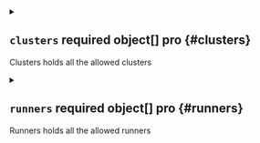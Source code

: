 


<details className="config-field" data-expandable="true">
<summary>

## `clusters` <span className="config-field-required" data-required="true">required</span> <span className="config-field-type">object[]</span> <span className="config-field-default"></span> <span className="config-field-enum"></span> <span data-pro="false" className="config-field-pro">pro</span> {#clusters}

Clusters holds all the allowed clusters

</summary>




<details className="config-field" data-expandable="false" open>
<summary>

### `kind` <span className="config-field-required" data-required="false">required</span> <span className="config-field-type">string</span> <span className="config-field-default"></span> <span className="config-field-enum"></span> <span data-pro="false" className="config-field-pro">pro</span> {#clusters-kind}

Kind is a string value representing the REST resource this object represents.
Servers may infer this from the endpoint the client submits requests to.
Cannot be updated.
In CamelCase.
More info: https://git.k8s.io/community/contributors/devel/sig-architecture/api-conventions.md#types-kinds

</summary>



</details>



<details className="config-field" data-expandable="false" open>
<summary>

### `apiVersion` <span className="config-field-required" data-required="false">required</span> <span className="config-field-type">string</span> <span className="config-field-default"></span> <span className="config-field-enum"></span> <span data-pro="false" className="config-field-pro">pro</span> {#clusters-apiVersion}

APIVersion defines the versioned schema of this representation of an object.
Servers should convert recognized schemas to the latest internal value, and
may reject unrecognized values.
More info: https://git.k8s.io/community/contributors/devel/sig-architecture/api-conventions.md#resources

</summary>



</details>



<details className="config-field" data-expandable="true">
<summary>

### `metadata` <span className="config-field-required" data-required="true">required</span> <span className="config-field-type">object</span> <span className="config-field-default"></span> <span className="config-field-enum"></span> <span data-pro="false" className="config-field-pro">pro</span> {#clusters-metadata}



</summary>




<details className="config-field" data-expandable="false" open>
<summary>

#### `name` <span className="config-field-required" data-required="false">required</span> <span className="config-field-type">string</span> <span className="config-field-default"></span> <span className="config-field-enum"></span> <span data-pro="false" className="config-field-pro">pro</span> {#clusters-metadata-name}

Name must be unique within a namespace. Is required when creating resources, although
some resources may allow a client to request the generation of an appropriate name
automatically. Name is primarily intended for creation idempotence and configuration
definition.
Cannot be updated.
More info: https://kubernetes.io/docs/concepts/overview/working-with-objects/names#names

</summary>



</details>



<details className="config-field" data-expandable="false" open>
<summary>

#### `generateName` <span className="config-field-required" data-required="false">required</span> <span className="config-field-type">string</span> <span className="config-field-default"></span> <span className="config-field-enum"></span> <span data-pro="false" className="config-field-pro">pro</span> {#clusters-metadata-generateName}

GenerateName is an optional prefix, used by the server, to generate a unique
name ONLY IF the Name field has not been provided.
If this field is used, the name returned to the client will be different
than the name passed. This value will also be combined with a unique suffix.
The provided value has the same validation rules as the Name field,
and may be truncated by the length of the suffix required to make the value
unique on the server.

If this field is specified and the generated name exists, the server will return a 409.

Applied only if Name is not specified.
More info: https://git.k8s.io/community/contributors/devel/sig-architecture/api-conventions.md#idempotency

</summary>



</details>



<details className="config-field" data-expandable="false" open>
<summary>

#### `namespace` <span className="config-field-required" data-required="false">required</span> <span className="config-field-type">string</span> <span className="config-field-default"></span> <span className="config-field-enum"></span> <span data-pro="false" className="config-field-pro">pro</span> {#clusters-metadata-namespace}

Namespace defines the space within which each name must be unique. An empty namespace is
equivalent to the "default" namespace, but "default" is the canonical representation.
Not all objects are required to be scoped to a namespace - the value of this field for
those objects will be empty.

Must be a DNS_LABEL.
Cannot be updated.
More info: https://kubernetes.io/docs/concepts/overview/working-with-objects/namespaces

</summary>



</details>



<details className="config-field" data-expandable="false" open>
<summary>

#### `selfLink` <span className="config-field-required" data-required="false">required</span> <span className="config-field-type">string</span> <span className="config-field-default"></span> <span className="config-field-enum"></span> <span data-pro="false" className="config-field-pro">pro</span> {#clusters-metadata-selfLink}

Deprecated: selfLink is a legacy read-only field that is no longer populated by the system.

</summary>



</details>



<details className="config-field" data-expandable="false" open>
<summary>

#### `uid` <span className="config-field-required" data-required="false">required</span> <span className="config-field-type">string</span> <span className="config-field-default"></span> <span className="config-field-enum"></span> <span data-pro="false" className="config-field-pro">pro</span> {#clusters-metadata-uid}

UID is the unique in time and space value for this object. It is typically generated by
the server on successful creation of a resource and is not allowed to change on PUT
operations.

Populated by the system.
Read-only.
More info: https://kubernetes.io/docs/concepts/overview/working-with-objects/names#uids

</summary>



</details>



<details className="config-field" data-expandable="false" open>
<summary>

#### `resourceVersion` <span className="config-field-required" data-required="false">required</span> <span className="config-field-type">string</span> <span className="config-field-default"></span> <span className="config-field-enum"></span> <span data-pro="false" className="config-field-pro">pro</span> {#clusters-metadata-resourceVersion}

An opaque value that represents the internal version of this object that can
be used by clients to determine when objects have changed. May be used for optimistic
concurrency, change detection, and the watch operation on a resource or set of resources.
Clients must treat these values as opaque and passed unmodified back to the server.
They may only be valid for a particular resource or set of resources.

Populated by the system.
Read-only.
Value must be treated as opaque by clients and .
More info: https://git.k8s.io/community/contributors/devel/sig-architecture/api-conventions.md#concurrency-control-and-consistency

</summary>



</details>



<details className="config-field" data-expandable="false" open>
<summary>

#### `generation` <span className="config-field-required" data-required="false">required</span> <span className="config-field-type">integer</span> <span className="config-field-default"></span> <span className="config-field-enum"></span> <span data-pro="false" className="config-field-pro">pro</span> {#clusters-metadata-generation}

A sequence number representing a specific generation of the desired state.
Populated by the system. Read-only.

</summary>



</details>



<details className="config-field" data-expandable="true">
<summary>

#### `creationTimestamp` <span className="config-field-required" data-required="false">required</span> <span className="config-field-type">object</span> <span className="config-field-default"></span> <span className="config-field-enum"></span> <span data-pro="false" className="config-field-pro">pro</span> {#clusters-metadata-creationTimestamp}

CreationTimestamp is a timestamp representing the server time when this object was
created. It is not guaranteed to be set in happens-before order across separate operations.
Clients may not set this value. It is represented in RFC3339 form and is in UTC.

Populated by the system.
Read-only.
Null for lists.
More info: https://git.k8s.io/community/contributors/devel/sig-architecture/api-conventions.md#metadata

</summary>



</details>



<details className="config-field" data-expandable="true">
<summary>

#### `deletionTimestamp` <span className="config-field-required" data-required="false">required</span> <span className="config-field-type">object</span> <span className="config-field-default"></span> <span className="config-field-enum"></span> <span data-pro="false" className="config-field-pro">pro</span> {#clusters-metadata-deletionTimestamp}

DeletionTimestamp is RFC 3339 date and time at which this resource will be deleted. This
field is set by the server when a graceful deletion is requested by the user, and is not
directly settable by a client. The resource is expected to be deleted (no longer visible
from resource lists, and not reachable by name) after the time in this field, once the
finalizers list is empty. As long as the finalizers list contains items, deletion is blocked.
Once the deletionTimestamp is set, this value may not be unset or be set further into the
future, although it may be shortened or the resource may be deleted prior to this time.
For example, a user may request that a pod is deleted in 30 seconds. The Kubelet will react
by sending a graceful termination signal to the containers in the pod. After that 30 seconds,
the Kubelet will send a hard termination signal (SIGKILL) to the container and after cleanup,
remove the pod from the API. In the presence of network partitions, this object may still
exist after this timestamp, until an administrator or automated process can determine the
resource is fully terminated.
If not set, graceful deletion of the object has not been requested.

Populated by the system when a graceful deletion is requested.
Read-only.
More info: https://git.k8s.io/community/contributors/devel/sig-architecture/api-conventions.md#metadata

</summary>



</details>



<details className="config-field" data-expandable="false" open>
<summary>

#### `deletionGracePeriodSeconds` <span className="config-field-required" data-required="false">required</span> <span className="config-field-type">integer</span> <span className="config-field-default"></span> <span className="config-field-enum"></span> <span data-pro="false" className="config-field-pro">pro</span> {#clusters-metadata-deletionGracePeriodSeconds}

Number of seconds allowed for this object to gracefully terminate before
it will be removed from the system. Only set when deletionTimestamp is also set.
May only be shortened.
Read-only.

</summary>



</details>



<details className="config-field" data-expandable="false" open>
<summary>

#### `labels` <span className="config-field-required" data-required="false">required</span> <span className="config-field-type">object</span> <span className="config-field-default"></span> <span className="config-field-enum"></span> <span data-pro="false" className="config-field-pro">pro</span> {#clusters-metadata-labels}

Map of string keys and values that can be used to organize and categorize
(scope and select) objects. May match selectors of replication controllers
and services.
More info: https://kubernetes.io/docs/concepts/overview/working-with-objects/labels

</summary>



</details>



<details className="config-field" data-expandable="false" open>
<summary>

#### `annotations` <span className="config-field-required" data-required="false">required</span> <span className="config-field-type">object</span> <span className="config-field-default"></span> <span className="config-field-enum"></span> <span data-pro="false" className="config-field-pro">pro</span> {#clusters-metadata-annotations}

Annotations is an unstructured key value map stored with a resource that may be
set by external tools to store and retrieve arbitrary metadata. They are not
queryable and should be preserved when modifying objects.
More info: https://kubernetes.io/docs/concepts/overview/working-with-objects/annotations

</summary>



</details>



<details className="config-field" data-expandable="true">
<summary>

#### `ownerReferences` <span className="config-field-required" data-required="false">required</span> <span className="config-field-type">object[]</span> <span className="config-field-default"></span> <span className="config-field-enum"></span> <span data-pro="false" className="config-field-pro">pro</span> {#clusters-metadata-ownerReferences}

List of objects depended by this object. If ALL objects in the list have
been deleted, this object will be garbage collected. If this object is managed by a controller,
then an entry in this list will point to this controller, with the controller field set to true.
There cannot be more than one managing controller.

</summary>




<details className="config-field" data-expandable="false" open>
<summary>

##### `apiVersion` <span className="config-field-required" data-required="true">required</span> <span className="config-field-type">string</span> <span className="config-field-default"></span> <span className="config-field-enum"></span> <span data-pro="false" className="config-field-pro">pro</span> {#clusters-metadata-ownerReferences-apiVersion}

API version of the referent.

</summary>



</details>



<details className="config-field" data-expandable="false" open>
<summary>

##### `kind` <span className="config-field-required" data-required="true">required</span> <span className="config-field-type">string</span> <span className="config-field-default"></span> <span className="config-field-enum"></span> <span data-pro="false" className="config-field-pro">pro</span> {#clusters-metadata-ownerReferences-kind}

Kind of the referent.
More info: https://git.k8s.io/community/contributors/devel/sig-architecture/api-conventions.md#types-kinds

</summary>



</details>



<details className="config-field" data-expandable="false" open>
<summary>

##### `name` <span className="config-field-required" data-required="true">required</span> <span className="config-field-type">string</span> <span className="config-field-default"></span> <span className="config-field-enum"></span> <span data-pro="false" className="config-field-pro">pro</span> {#clusters-metadata-ownerReferences-name}

Name of the referent.
More info: https://kubernetes.io/docs/concepts/overview/working-with-objects/names#names

</summary>



</details>



<details className="config-field" data-expandable="false" open>
<summary>

##### `uid` <span className="config-field-required" data-required="true">required</span> <span className="config-field-type">string</span> <span className="config-field-default"></span> <span className="config-field-enum"></span> <span data-pro="false" className="config-field-pro">pro</span> {#clusters-metadata-ownerReferences-uid}

UID of the referent.
More info: https://kubernetes.io/docs/concepts/overview/working-with-objects/names#uids

</summary>



</details>



<details className="config-field" data-expandable="false" open>
<summary>

##### `controller` <span className="config-field-required" data-required="false">required</span> <span className="config-field-type">boolean</span> <span className="config-field-default">false</span> <span className="config-field-enum"></span> <span data-pro="false" className="config-field-pro">pro</span> {#clusters-metadata-ownerReferences-controller}

If true, this reference points to the managing controller.

</summary>



</details>



<details className="config-field" data-expandable="false" open>
<summary>

##### `blockOwnerDeletion` <span className="config-field-required" data-required="false">required</span> <span className="config-field-type">boolean</span> <span className="config-field-default">false</span> <span className="config-field-enum"></span> <span data-pro="false" className="config-field-pro">pro</span> {#clusters-metadata-ownerReferences-blockOwnerDeletion}

If true, AND if the owner has the "foregroundDeletion" finalizer, then
the owner cannot be deleted from the key-value store until this
reference is removed.
See https://kubernetes.io/docs/concepts/architecture/garbage-collection/#foreground-deletion
for how the garbage collector interacts with this field and enforces the foreground deletion.
Defaults to false.
To set this field, a user needs "delete" permission of the owner,
otherwise 422 (Unprocessable Entity) will be returned.

</summary>



</details>


</details>



<details className="config-field" data-expandable="false" open>
<summary>

#### `finalizers` <span className="config-field-required" data-required="false">required</span> <span className="config-field-type">string[]</span> <span className="config-field-default"></span> <span className="config-field-enum"></span> <span data-pro="false" className="config-field-pro">pro</span> {#clusters-metadata-finalizers}

Must be empty before the object is deleted from the registry. Each entry
is an identifier for the responsible component that will remove the entry
from the list. If the deletionTimestamp of the object is non-nil, entries
in this list can only be removed.
Finalizers may be processed and removed in any order.  Order is NOT enforced
because it introduces significant risk of stuck finalizers.
finalizers is a shared field, any actor with permission can reorder it.
If the finalizer list is processed in order, then this can lead to a situation
in which the component responsible for the first finalizer in the list is
waiting for a signal (field value, external system, or other) produced by a
component responsible for a finalizer later in the list, resulting in a deadlock.
Without enforced ordering finalizers are free to order amongst themselves and
are not vulnerable to ordering changes in the list.

</summary>



</details>



<details className="config-field" data-expandable="true">
<summary>

#### `managedFields` <span className="config-field-required" data-required="false">required</span> <span className="config-field-type">object[]</span> <span className="config-field-default"></span> <span className="config-field-enum"></span> <span data-pro="false" className="config-field-pro">pro</span> {#clusters-metadata-managedFields}

ManagedFields maps workflow-id and version to the set of fields
that are managed by that workflow. This is mostly for internal
housekeeping, and users typically shouldn't need to set or
understand this field. A workflow can be the user's name, a
controller's name, or the name of a specific apply path like
"ci-cd". The set of fields is always in the version that the
workflow used when modifying the object.


</summary>




<details className="config-field" data-expandable="false" open>
<summary>

##### `manager` <span className="config-field-required" data-required="true">required</span> <span className="config-field-type">string</span> <span className="config-field-default"></span> <span className="config-field-enum"></span> <span data-pro="false" className="config-field-pro">pro</span> {#clusters-metadata-managedFields-manager}

Manager is an identifier of the workflow managing these fields.

</summary>



</details>



<details className="config-field" data-expandable="false" open>
<summary>

##### `operation` <span className="config-field-required" data-required="true">required</span> <span className="config-field-type">string</span> <span className="config-field-default"></span> <span className="config-field-enum"></span> <span data-pro="false" className="config-field-pro">pro</span> {#clusters-metadata-managedFields-operation}

Operation is the type of operation which lead to this ManagedFieldsEntry being created.
The only valid values for this field are 'Apply' and 'Update'.

</summary>



</details>



<details className="config-field" data-expandable="false" open>
<summary>

##### `apiVersion` <span className="config-field-required" data-required="true">required</span> <span className="config-field-type">string</span> <span className="config-field-default"></span> <span className="config-field-enum"></span> <span data-pro="false" className="config-field-pro">pro</span> {#clusters-metadata-managedFields-apiVersion}

APIVersion defines the version of this resource that this field set
applies to. The format is "group/version" just like the top-level
APIVersion field. It is necessary to track the version of a field
set because it cannot be automatically converted.

</summary>



</details>



<details className="config-field" data-expandable="true">
<summary>

##### `time` <span className="config-field-required" data-required="false">required</span> <span className="config-field-type">object</span> <span className="config-field-default"></span> <span className="config-field-enum"></span> <span data-pro="false" className="config-field-pro">pro</span> {#clusters-metadata-managedFields-time}

Time is the timestamp of when the ManagedFields entry was added. The
timestamp will also be updated if a field is added, the manager
changes any of the owned fields value or removes a field. The
timestamp does not update when a field is removed from the entry
because another manager took it over.

</summary>



</details>



<details className="config-field" data-expandable="false" open>
<summary>

##### `fieldsType` <span className="config-field-required" data-required="true">required</span> <span className="config-field-type">string</span> <span className="config-field-default"></span> <span className="config-field-enum"></span> <span data-pro="false" className="config-field-pro">pro</span> {#clusters-metadata-managedFields-fieldsType}

FieldsType is the discriminator for the different fields format and version.
There is currently only one possible value: "FieldsV1"

</summary>



</details>



<details className="config-field" data-expandable="true">
<summary>

##### `fieldsV1` <span className="config-field-required" data-required="false">required</span> <span className="config-field-type">object</span> <span className="config-field-default"></span> <span className="config-field-enum"></span> <span data-pro="false" className="config-field-pro">pro</span> {#clusters-metadata-managedFields-fieldsV1}

FieldsV1 holds the first JSON version format as described in the "FieldsV1" type.

</summary>



</details>



<details className="config-field" data-expandable="false" open>
<summary>

##### `subresource` <span className="config-field-required" data-required="true">required</span> <span className="config-field-type">string</span> <span className="config-field-default"></span> <span className="config-field-enum"></span> <span data-pro="false" className="config-field-pro">pro</span> {#clusters-metadata-managedFields-subresource}

Subresource is the name of the subresource used to update that object, or
empty string if the object was updated through the main resource. The
value of this field is used to distinguish between managers, even if they
share the same name. For example, a status update will be distinct from a
regular update using the same manager name.
Note that the APIVersion field is not related to the Subresource field and
it always corresponds to the version of the main resource.

</summary>



</details>


</details>


</details>



<details className="config-field" data-expandable="true">
<summary>

### `spec` <span className="config-field-required" data-required="true">required</span> <span className="config-field-type">object</span> <span className="config-field-default"></span> <span className="config-field-enum"></span> <span data-pro="false" className="config-field-pro">pro</span> {#clusters-spec}



</summary>




<details className="config-field" data-expandable="false" open>
<summary>

#### `displayName` <span className="config-field-required" data-required="false">required</span> <span className="config-field-type">string</span> <span className="config-field-default"></span> <span className="config-field-enum"></span> <span data-pro="false" className="config-field-pro">pro</span> {#clusters-spec-displayName}

If specified this name is displayed in the UI instead of the metadata name

</summary>



</details>



<details className="config-field" data-expandable="false" open>
<summary>

#### `description` <span className="config-field-required" data-required="false">required</span> <span className="config-field-type">string</span> <span className="config-field-default"></span> <span className="config-field-enum"></span> <span data-pro="false" className="config-field-pro">pro</span> {#clusters-spec-description}

Description describes a cluster access object

</summary>



</details>



<details className="config-field" data-expandable="true">
<summary>

#### `owner` <span className="config-field-required" data-required="false">required</span> <span className="config-field-type">object</span> <span className="config-field-default"></span> <span className="config-field-enum"></span> <span data-pro="false" className="config-field-pro">pro</span> {#clusters-spec-owner}

Owner holds the owner of this object

</summary>




<details className="config-field" data-expandable="false" open>
<summary>

##### `user` <span className="config-field-required" data-required="false">required</span> <span className="config-field-type">string</span> <span className="config-field-default"></span> <span className="config-field-enum"></span> <span data-pro="false" className="config-field-pro">pro</span> {#clusters-spec-owner-user}

User specifies a Loft user.

</summary>



</details>



<details className="config-field" data-expandable="false" open>
<summary>

##### `team` <span className="config-field-required" data-required="false">required</span> <span className="config-field-type">string</span> <span className="config-field-default"></span> <span className="config-field-enum"></span> <span data-pro="false" className="config-field-pro">pro</span> {#clusters-spec-owner-team}

Team specifies a Loft team.

</summary>



</details>


</details>



<details className="config-field" data-expandable="true">
<summary>

#### `config` <span className="config-field-required" data-required="false">required</span> <span className="config-field-type">object</span> <span className="config-field-default"></span> <span className="config-field-enum"></span> <span data-pro="false" className="config-field-pro">pro</span> {#clusters-spec-config}

Holds a reference to a secret that holds the kube config to access this cluster

</summary>




<details className="config-field" data-expandable="false" open>
<summary>

##### `secretName` <span className="config-field-required" data-required="false">required</span> <span className="config-field-type">string</span> <span className="config-field-default"></span> <span className="config-field-enum"></span> <span data-pro="false" className="config-field-pro">pro</span> {#clusters-spec-config-secretName}



</summary>



</details>



<details className="config-field" data-expandable="false" open>
<summary>

##### `secretNamespace` <span className="config-field-required" data-required="false">required</span> <span className="config-field-type">string</span> <span className="config-field-default"></span> <span className="config-field-enum"></span> <span data-pro="false" className="config-field-pro">pro</span> {#clusters-spec-config-secretNamespace}



</summary>



</details>



<details className="config-field" data-expandable="false" open>
<summary>

##### `key` <span className="config-field-required" data-required="false">required</span> <span className="config-field-type">string</span> <span className="config-field-default"></span> <span className="config-field-enum"></span> <span data-pro="false" className="config-field-pro">pro</span> {#clusters-spec-config-key}



</summary>



</details>


</details>



<details className="config-field" data-expandable="false" open>
<summary>

#### `local` <span className="config-field-required" data-required="false">required</span> <span className="config-field-type">boolean</span> <span className="config-field-default">false</span> <span className="config-field-enum"></span> <span data-pro="false" className="config-field-pro">pro</span> {#clusters-spec-local}

Local specifies if it is the local cluster that should be connected, when this is specified, config is optional

</summary>



</details>



<details className="config-field" data-expandable="false" open>
<summary>

#### `networkPeer` <span className="config-field-required" data-required="false">required</span> <span className="config-field-type">boolean</span> <span className="config-field-default">false</span> <span className="config-field-enum"></span> <span data-pro="false" className="config-field-pro">pro</span> {#clusters-spec-networkPeer}

NetworkPeer specifies if the cluster is connected via tailscale, when this is specified, config is optional

</summary>



</details>



<details className="config-field" data-expandable="false" open>
<summary>

#### `managementNamespace` <span className="config-field-required" data-required="false">required</span> <span className="config-field-type">string</span> <span className="config-field-default"></span> <span className="config-field-enum"></span> <span data-pro="false" className="config-field-pro">pro</span> {#clusters-spec-managementNamespace}

The namespace where the cluster components will be installed in

</summary>



</details>



<details className="config-field" data-expandable="false" open>
<summary>

#### `unusable` <span className="config-field-required" data-required="false">required</span> <span className="config-field-type">boolean</span> <span className="config-field-default">false</span> <span className="config-field-enum"></span> <span data-pro="false" className="config-field-pro">pro</span> {#clusters-spec-unusable}

If unusable is true, no spaces or virtual clusters can be scheduled on this cluster.

</summary>



</details>



<details className="config-field" data-expandable="true">
<summary>

#### `access` <span className="config-field-required" data-required="false">required</span> <span className="config-field-type">object[]</span> <span className="config-field-default"></span> <span className="config-field-enum"></span> <span data-pro="false" className="config-field-pro">pro</span> {#clusters-spec-access}

Access holds the access rights for users and teams

</summary>




<details className="config-field" data-expandable="false" open>
<summary>

##### `name` <span className="config-field-required" data-required="false">required</span> <span className="config-field-type">string</span> <span className="config-field-default"></span> <span className="config-field-enum"></span> <span data-pro="false" className="config-field-pro">pro</span> {#clusters-spec-access-name}

Name is an optional name that is used for this access rule

</summary>



</details>



<details className="config-field" data-expandable="false" open>
<summary>

##### `verbs` <span className="config-field-required" data-required="true">required</span> <span className="config-field-type">string[]</span> <span className="config-field-default"></span> <span className="config-field-enum"></span> <span data-pro="false" className="config-field-pro">pro</span> {#clusters-spec-access-verbs}

Verbs is a list of Verbs that apply to ALL the ResourceKinds and AttributeRestrictions contained in this rule. VerbAll represents all kinds.

</summary>



</details>



<details className="config-field" data-expandable="false" open>
<summary>

##### `subresources` <span className="config-field-required" data-required="false">required</span> <span className="config-field-type">string[]</span> <span className="config-field-default"></span> <span className="config-field-enum"></span> <span data-pro="false" className="config-field-pro">pro</span> {#clusters-spec-access-subresources}

Subresources defines the sub resources that are allowed by this access rule

</summary>



</details>



<details className="config-field" data-expandable="false" open>
<summary>

##### `users` <span className="config-field-required" data-required="false">required</span> <span className="config-field-type">string[]</span> <span className="config-field-default"></span> <span className="config-field-enum"></span> <span data-pro="false" className="config-field-pro">pro</span> {#clusters-spec-access-users}

Users specifies which users should be able to access this secret with the aforementioned verbs

</summary>



</details>



<details className="config-field" data-expandable="false" open>
<summary>

##### `teams` <span className="config-field-required" data-required="false">required</span> <span className="config-field-type">string[]</span> <span className="config-field-default"></span> <span className="config-field-enum"></span> <span data-pro="false" className="config-field-pro">pro</span> {#clusters-spec-access-teams}

Teams specifies which teams should be able to access this secret with the aforementioned verbs

</summary>



</details>


</details>


</details>



<details className="config-field" data-expandable="true">
<summary>

### `status` <span className="config-field-required" data-required="true">required</span> <span className="config-field-type">object</span> <span className="config-field-default"></span> <span className="config-field-enum"></span> <span data-pro="false" className="config-field-pro">pro</span> {#clusters-status}



</summary>




<details className="config-field" data-expandable="false" open>
<summary>

#### `phase` <span className="config-field-required" data-required="false">required</span> <span className="config-field-type">string</span> <span className="config-field-default"></span> <span className="config-field-enum"></span> <span data-pro="false" className="config-field-pro">pro</span> {#clusters-status-phase}



</summary>



</details>



<details className="config-field" data-expandable="false" open>
<summary>

#### `reason` <span className="config-field-required" data-required="false">required</span> <span className="config-field-type">string</span> <span className="config-field-default"></span> <span className="config-field-enum"></span> <span data-pro="false" className="config-field-pro">pro</span> {#clusters-status-reason}



</summary>



</details>



<details className="config-field" data-expandable="false" open>
<summary>

#### `message` <span className="config-field-required" data-required="false">required</span> <span className="config-field-type">string</span> <span className="config-field-default"></span> <span className="config-field-enum"></span> <span data-pro="false" className="config-field-pro">pro</span> {#clusters-status-message}



</summary>



</details>



<details className="config-field" data-expandable="false" open>
<summary>

#### `online` <span className="config-field-required" data-required="false">required</span> <span className="config-field-type">boolean</span> <span className="config-field-default">false</span> <span className="config-field-enum"></span> <span data-pro="false" className="config-field-pro">pro</span> {#clusters-status-online}

Online is whether the cluster is currently connected to the coordination
server.

</summary>



</details>


</details>


</details>



<details className="config-field" data-expandable="true">
<summary>

## `runners` <span className="config-field-required" data-required="true">required</span> <span className="config-field-type">object[]</span> <span className="config-field-default"></span> <span className="config-field-enum"></span> <span data-pro="false" className="config-field-pro">pro</span> {#runners}

Runners holds all the allowed runners

</summary>




<details className="config-field" data-expandable="false" open>
<summary>

### `kind` <span className="config-field-required" data-required="false">required</span> <span className="config-field-type">string</span> <span className="config-field-default"></span> <span className="config-field-enum"></span> <span data-pro="false" className="config-field-pro">pro</span> {#runners-kind}

Kind is a string value representing the REST resource this object represents.
Servers may infer this from the endpoint the client submits requests to.
Cannot be updated.
In CamelCase.
More info: https://git.k8s.io/community/contributors/devel/sig-architecture/api-conventions.md#types-kinds

</summary>



</details>



<details className="config-field" data-expandable="false" open>
<summary>

### `apiVersion` <span className="config-field-required" data-required="false">required</span> <span className="config-field-type">string</span> <span className="config-field-default"></span> <span className="config-field-enum"></span> <span data-pro="false" className="config-field-pro">pro</span> {#runners-apiVersion}

APIVersion defines the versioned schema of this representation of an object.
Servers should convert recognized schemas to the latest internal value, and
may reject unrecognized values.
More info: https://git.k8s.io/community/contributors/devel/sig-architecture/api-conventions.md#resources

</summary>



</details>



<details className="config-field" data-expandable="true">
<summary>

### `metadata` <span className="config-field-required" data-required="true">required</span> <span className="config-field-type">object</span> <span className="config-field-default"></span> <span className="config-field-enum"></span> <span data-pro="false" className="config-field-pro">pro</span> {#runners-metadata}



</summary>




<details className="config-field" data-expandable="false" open>
<summary>

#### `name` <span className="config-field-required" data-required="false">required</span> <span className="config-field-type">string</span> <span className="config-field-default"></span> <span className="config-field-enum"></span> <span data-pro="false" className="config-field-pro">pro</span> {#runners-metadata-name}

Name must be unique within a namespace. Is required when creating resources, although
some resources may allow a client to request the generation of an appropriate name
automatically. Name is primarily intended for creation idempotence and configuration
definition.
Cannot be updated.
More info: https://kubernetes.io/docs/concepts/overview/working-with-objects/names#names

</summary>



</details>



<details className="config-field" data-expandable="false" open>
<summary>

#### `generateName` <span className="config-field-required" data-required="false">required</span> <span className="config-field-type">string</span> <span className="config-field-default"></span> <span className="config-field-enum"></span> <span data-pro="false" className="config-field-pro">pro</span> {#runners-metadata-generateName}

GenerateName is an optional prefix, used by the server, to generate a unique
name ONLY IF the Name field has not been provided.
If this field is used, the name returned to the client will be different
than the name passed. This value will also be combined with a unique suffix.
The provided value has the same validation rules as the Name field,
and may be truncated by the length of the suffix required to make the value
unique on the server.

If this field is specified and the generated name exists, the server will return a 409.

Applied only if Name is not specified.
More info: https://git.k8s.io/community/contributors/devel/sig-architecture/api-conventions.md#idempotency

</summary>



</details>



<details className="config-field" data-expandable="false" open>
<summary>

#### `namespace` <span className="config-field-required" data-required="false">required</span> <span className="config-field-type">string</span> <span className="config-field-default"></span> <span className="config-field-enum"></span> <span data-pro="false" className="config-field-pro">pro</span> {#runners-metadata-namespace}

Namespace defines the space within which each name must be unique. An empty namespace is
equivalent to the "default" namespace, but "default" is the canonical representation.
Not all objects are required to be scoped to a namespace - the value of this field for
those objects will be empty.

Must be a DNS_LABEL.
Cannot be updated.
More info: https://kubernetes.io/docs/concepts/overview/working-with-objects/namespaces

</summary>



</details>



<details className="config-field" data-expandable="false" open>
<summary>

#### `selfLink` <span className="config-field-required" data-required="false">required</span> <span className="config-field-type">string</span> <span className="config-field-default"></span> <span className="config-field-enum"></span> <span data-pro="false" className="config-field-pro">pro</span> {#runners-metadata-selfLink}

Deprecated: selfLink is a legacy read-only field that is no longer populated by the system.

</summary>



</details>



<details className="config-field" data-expandable="false" open>
<summary>

#### `uid` <span className="config-field-required" data-required="false">required</span> <span className="config-field-type">string</span> <span className="config-field-default"></span> <span className="config-field-enum"></span> <span data-pro="false" className="config-field-pro">pro</span> {#runners-metadata-uid}

UID is the unique in time and space value for this object. It is typically generated by
the server on successful creation of a resource and is not allowed to change on PUT
operations.

Populated by the system.
Read-only.
More info: https://kubernetes.io/docs/concepts/overview/working-with-objects/names#uids

</summary>



</details>



<details className="config-field" data-expandable="false" open>
<summary>

#### `resourceVersion` <span className="config-field-required" data-required="false">required</span> <span className="config-field-type">string</span> <span className="config-field-default"></span> <span className="config-field-enum"></span> <span data-pro="false" className="config-field-pro">pro</span> {#runners-metadata-resourceVersion}

An opaque value that represents the internal version of this object that can
be used by clients to determine when objects have changed. May be used for optimistic
concurrency, change detection, and the watch operation on a resource or set of resources.
Clients must treat these values as opaque and passed unmodified back to the server.
They may only be valid for a particular resource or set of resources.

Populated by the system.
Read-only.
Value must be treated as opaque by clients and .
More info: https://git.k8s.io/community/contributors/devel/sig-architecture/api-conventions.md#concurrency-control-and-consistency

</summary>



</details>



<details className="config-field" data-expandable="false" open>
<summary>

#### `generation` <span className="config-field-required" data-required="false">required</span> <span className="config-field-type">integer</span> <span className="config-field-default"></span> <span className="config-field-enum"></span> <span data-pro="false" className="config-field-pro">pro</span> {#runners-metadata-generation}

A sequence number representing a specific generation of the desired state.
Populated by the system. Read-only.

</summary>



</details>



<details className="config-field" data-expandable="true">
<summary>

#### `creationTimestamp` <span className="config-field-required" data-required="false">required</span> <span className="config-field-type">object</span> <span className="config-field-default"></span> <span className="config-field-enum"></span> <span data-pro="false" className="config-field-pro">pro</span> {#runners-metadata-creationTimestamp}

CreationTimestamp is a timestamp representing the server time when this object was
created. It is not guaranteed to be set in happens-before order across separate operations.
Clients may not set this value. It is represented in RFC3339 form and is in UTC.

Populated by the system.
Read-only.
Null for lists.
More info: https://git.k8s.io/community/contributors/devel/sig-architecture/api-conventions.md#metadata

</summary>



</details>



<details className="config-field" data-expandable="true">
<summary>

#### `deletionTimestamp` <span className="config-field-required" data-required="false">required</span> <span className="config-field-type">object</span> <span className="config-field-default"></span> <span className="config-field-enum"></span> <span data-pro="false" className="config-field-pro">pro</span> {#runners-metadata-deletionTimestamp}

DeletionTimestamp is RFC 3339 date and time at which this resource will be deleted. This
field is set by the server when a graceful deletion is requested by the user, and is not
directly settable by a client. The resource is expected to be deleted (no longer visible
from resource lists, and not reachable by name) after the time in this field, once the
finalizers list is empty. As long as the finalizers list contains items, deletion is blocked.
Once the deletionTimestamp is set, this value may not be unset or be set further into the
future, although it may be shortened or the resource may be deleted prior to this time.
For example, a user may request that a pod is deleted in 30 seconds. The Kubelet will react
by sending a graceful termination signal to the containers in the pod. After that 30 seconds,
the Kubelet will send a hard termination signal (SIGKILL) to the container and after cleanup,
remove the pod from the API. In the presence of network partitions, this object may still
exist after this timestamp, until an administrator or automated process can determine the
resource is fully terminated.
If not set, graceful deletion of the object has not been requested.

Populated by the system when a graceful deletion is requested.
Read-only.
More info: https://git.k8s.io/community/contributors/devel/sig-architecture/api-conventions.md#metadata

</summary>



</details>



<details className="config-field" data-expandable="false" open>
<summary>

#### `deletionGracePeriodSeconds` <span className="config-field-required" data-required="false">required</span> <span className="config-field-type">integer</span> <span className="config-field-default"></span> <span className="config-field-enum"></span> <span data-pro="false" className="config-field-pro">pro</span> {#runners-metadata-deletionGracePeriodSeconds}

Number of seconds allowed for this object to gracefully terminate before
it will be removed from the system. Only set when deletionTimestamp is also set.
May only be shortened.
Read-only.

</summary>



</details>



<details className="config-field" data-expandable="false" open>
<summary>

#### `labels` <span className="config-field-required" data-required="false">required</span> <span className="config-field-type">object</span> <span className="config-field-default"></span> <span className="config-field-enum"></span> <span data-pro="false" className="config-field-pro">pro</span> {#runners-metadata-labels}

Map of string keys and values that can be used to organize and categorize
(scope and select) objects. May match selectors of replication controllers
and services.
More info: https://kubernetes.io/docs/concepts/overview/working-with-objects/labels

</summary>



</details>



<details className="config-field" data-expandable="false" open>
<summary>

#### `annotations` <span className="config-field-required" data-required="false">required</span> <span className="config-field-type">object</span> <span className="config-field-default"></span> <span className="config-field-enum"></span> <span data-pro="false" className="config-field-pro">pro</span> {#runners-metadata-annotations}

Annotations is an unstructured key value map stored with a resource that may be
set by external tools to store and retrieve arbitrary metadata. They are not
queryable and should be preserved when modifying objects.
More info: https://kubernetes.io/docs/concepts/overview/working-with-objects/annotations

</summary>



</details>



<details className="config-field" data-expandable="true">
<summary>

#### `ownerReferences` <span className="config-field-required" data-required="false">required</span> <span className="config-field-type">object[]</span> <span className="config-field-default"></span> <span className="config-field-enum"></span> <span data-pro="false" className="config-field-pro">pro</span> {#runners-metadata-ownerReferences}

List of objects depended by this object. If ALL objects in the list have
been deleted, this object will be garbage collected. If this object is managed by a controller,
then an entry in this list will point to this controller, with the controller field set to true.
There cannot be more than one managing controller.

</summary>




<details className="config-field" data-expandable="false" open>
<summary>

##### `apiVersion` <span className="config-field-required" data-required="true">required</span> <span className="config-field-type">string</span> <span className="config-field-default"></span> <span className="config-field-enum"></span> <span data-pro="false" className="config-field-pro">pro</span> {#runners-metadata-ownerReferences-apiVersion}

API version of the referent.

</summary>



</details>



<details className="config-field" data-expandable="false" open>
<summary>

##### `kind` <span className="config-field-required" data-required="true">required</span> <span className="config-field-type">string</span> <span className="config-field-default"></span> <span className="config-field-enum"></span> <span data-pro="false" className="config-field-pro">pro</span> {#runners-metadata-ownerReferences-kind}

Kind of the referent.
More info: https://git.k8s.io/community/contributors/devel/sig-architecture/api-conventions.md#types-kinds

</summary>



</details>



<details className="config-field" data-expandable="false" open>
<summary>

##### `name` <span className="config-field-required" data-required="true">required</span> <span className="config-field-type">string</span> <span className="config-field-default"></span> <span className="config-field-enum"></span> <span data-pro="false" className="config-field-pro">pro</span> {#runners-metadata-ownerReferences-name}

Name of the referent.
More info: https://kubernetes.io/docs/concepts/overview/working-with-objects/names#names

</summary>



</details>



<details className="config-field" data-expandable="false" open>
<summary>

##### `uid` <span className="config-field-required" data-required="true">required</span> <span className="config-field-type">string</span> <span className="config-field-default"></span> <span className="config-field-enum"></span> <span data-pro="false" className="config-field-pro">pro</span> {#runners-metadata-ownerReferences-uid}

UID of the referent.
More info: https://kubernetes.io/docs/concepts/overview/working-with-objects/names#uids

</summary>



</details>



<details className="config-field" data-expandable="false" open>
<summary>

##### `controller` <span className="config-field-required" data-required="false">required</span> <span className="config-field-type">boolean</span> <span className="config-field-default">false</span> <span className="config-field-enum"></span> <span data-pro="false" className="config-field-pro">pro</span> {#runners-metadata-ownerReferences-controller}

If true, this reference points to the managing controller.

</summary>



</details>



<details className="config-field" data-expandable="false" open>
<summary>

##### `blockOwnerDeletion` <span className="config-field-required" data-required="false">required</span> <span className="config-field-type">boolean</span> <span className="config-field-default">false</span> <span className="config-field-enum"></span> <span data-pro="false" className="config-field-pro">pro</span> {#runners-metadata-ownerReferences-blockOwnerDeletion}

If true, AND if the owner has the "foregroundDeletion" finalizer, then
the owner cannot be deleted from the key-value store until this
reference is removed.
See https://kubernetes.io/docs/concepts/architecture/garbage-collection/#foreground-deletion
for how the garbage collector interacts with this field and enforces the foreground deletion.
Defaults to false.
To set this field, a user needs "delete" permission of the owner,
otherwise 422 (Unprocessable Entity) will be returned.

</summary>



</details>


</details>



<details className="config-field" data-expandable="false" open>
<summary>

#### `finalizers` <span className="config-field-required" data-required="false">required</span> <span className="config-field-type">string[]</span> <span className="config-field-default"></span> <span className="config-field-enum"></span> <span data-pro="false" className="config-field-pro">pro</span> {#runners-metadata-finalizers}

Must be empty before the object is deleted from the registry. Each entry
is an identifier for the responsible component that will remove the entry
from the list. If the deletionTimestamp of the object is non-nil, entries
in this list can only be removed.
Finalizers may be processed and removed in any order.  Order is NOT enforced
because it introduces significant risk of stuck finalizers.
finalizers is a shared field, any actor with permission can reorder it.
If the finalizer list is processed in order, then this can lead to a situation
in which the component responsible for the first finalizer in the list is
waiting for a signal (field value, external system, or other) produced by a
component responsible for a finalizer later in the list, resulting in a deadlock.
Without enforced ordering finalizers are free to order amongst themselves and
are not vulnerable to ordering changes in the list.

</summary>



</details>



<details className="config-field" data-expandable="true">
<summary>

#### `managedFields` <span className="config-field-required" data-required="false">required</span> <span className="config-field-type">object[]</span> <span className="config-field-default"></span> <span className="config-field-enum"></span> <span data-pro="false" className="config-field-pro">pro</span> {#runners-metadata-managedFields}

ManagedFields maps workflow-id and version to the set of fields
that are managed by that workflow. This is mostly for internal
housekeeping, and users typically shouldn't need to set or
understand this field. A workflow can be the user's name, a
controller's name, or the name of a specific apply path like
"ci-cd". The set of fields is always in the version that the
workflow used when modifying the object.


</summary>




<details className="config-field" data-expandable="false" open>
<summary>

##### `manager` <span className="config-field-required" data-required="true">required</span> <span className="config-field-type">string</span> <span className="config-field-default"></span> <span className="config-field-enum"></span> <span data-pro="false" className="config-field-pro">pro</span> {#runners-metadata-managedFields-manager}

Manager is an identifier of the workflow managing these fields.

</summary>



</details>



<details className="config-field" data-expandable="false" open>
<summary>

##### `operation` <span className="config-field-required" data-required="true">required</span> <span className="config-field-type">string</span> <span className="config-field-default"></span> <span className="config-field-enum"></span> <span data-pro="false" className="config-field-pro">pro</span> {#runners-metadata-managedFields-operation}

Operation is the type of operation which lead to this ManagedFieldsEntry being created.
The only valid values for this field are 'Apply' and 'Update'.

</summary>



</details>



<details className="config-field" data-expandable="false" open>
<summary>

##### `apiVersion` <span className="config-field-required" data-required="true">required</span> <span className="config-field-type">string</span> <span className="config-field-default"></span> <span className="config-field-enum"></span> <span data-pro="false" className="config-field-pro">pro</span> {#runners-metadata-managedFields-apiVersion}

APIVersion defines the version of this resource that this field set
applies to. The format is "group/version" just like the top-level
APIVersion field. It is necessary to track the version of a field
set because it cannot be automatically converted.

</summary>



</details>



<details className="config-field" data-expandable="true">
<summary>

##### `time` <span className="config-field-required" data-required="false">required</span> <span className="config-field-type">object</span> <span className="config-field-default"></span> <span className="config-field-enum"></span> <span data-pro="false" className="config-field-pro">pro</span> {#runners-metadata-managedFields-time}

Time is the timestamp of when the ManagedFields entry was added. The
timestamp will also be updated if a field is added, the manager
changes any of the owned fields value or removes a field. The
timestamp does not update when a field is removed from the entry
because another manager took it over.

</summary>



</details>



<details className="config-field" data-expandable="false" open>
<summary>

##### `fieldsType` <span className="config-field-required" data-required="true">required</span> <span className="config-field-type">string</span> <span className="config-field-default"></span> <span className="config-field-enum"></span> <span data-pro="false" className="config-field-pro">pro</span> {#runners-metadata-managedFields-fieldsType}

FieldsType is the discriminator for the different fields format and version.
There is currently only one possible value: "FieldsV1"

</summary>



</details>



<details className="config-field" data-expandable="true">
<summary>

##### `fieldsV1` <span className="config-field-required" data-required="false">required</span> <span className="config-field-type">object</span> <span className="config-field-default"></span> <span className="config-field-enum"></span> <span data-pro="false" className="config-field-pro">pro</span> {#runners-metadata-managedFields-fieldsV1}

FieldsV1 holds the first JSON version format as described in the "FieldsV1" type.

</summary>



</details>



<details className="config-field" data-expandable="false" open>
<summary>

##### `subresource` <span className="config-field-required" data-required="true">required</span> <span className="config-field-type">string</span> <span className="config-field-default"></span> <span className="config-field-enum"></span> <span data-pro="false" className="config-field-pro">pro</span> {#runners-metadata-managedFields-subresource}

Subresource is the name of the subresource used to update that object, or
empty string if the object was updated through the main resource. The
value of this field is used to distinguish between managers, even if they
share the same name. For example, a status update will be distinct from a
regular update using the same manager name.
Note that the APIVersion field is not related to the Subresource field and
it always corresponds to the version of the main resource.

</summary>



</details>


</details>


</details>



<details className="config-field" data-expandable="true">
<summary>

### `spec` <span className="config-field-required" data-required="true">required</span> <span className="config-field-type">object</span> <span className="config-field-default"></span> <span className="config-field-enum"></span> <span data-pro="false" className="config-field-pro">pro</span> {#runners-spec}



</summary>




<details className="config-field" data-expandable="false" open>
<summary>

#### `displayName` <span className="config-field-required" data-required="false">required</span> <span className="config-field-type">string</span> <span className="config-field-default"></span> <span className="config-field-enum"></span> <span data-pro="false" className="config-field-pro">pro</span> {#runners-spec-displayName}

The display name shown in the UI

</summary>



</details>



<details className="config-field" data-expandable="false" open>
<summary>

#### `description` <span className="config-field-required" data-required="false">required</span> <span className="config-field-type">string</span> <span className="config-field-default"></span> <span className="config-field-enum"></span> <span data-pro="false" className="config-field-pro">pro</span> {#runners-spec-description}

Description describes a cluster access object

</summary>



</details>



<details className="config-field" data-expandable="false" open>
<summary>

#### `networkPeerName` <span className="config-field-required" data-required="false">required</span> <span className="config-field-type">string</span> <span className="config-field-default"></span> <span className="config-field-enum"></span> <span data-pro="false" className="config-field-pro">pro</span> {#runners-spec-networkPeerName}

NetworkPeerName is the network peer name used to connect directly to the runner

</summary>



</details>



<details className="config-field" data-expandable="true">
<summary>

#### `clusterRef` <span className="config-field-required" data-required="false">required</span> <span className="config-field-type">object</span> <span className="config-field-default"></span> <span className="config-field-enum"></span> <span data-pro="false" className="config-field-pro">pro</span> {#runners-spec-clusterRef}

If ClusterRef is defined, Loft will schedule the runner on the given
cluster.

</summary>




<details className="config-field" data-expandable="false" open>
<summary>

##### `cluster` <span className="config-field-required" data-required="false">required</span> <span className="config-field-type">string</span> <span className="config-field-default"></span> <span className="config-field-enum"></span> <span data-pro="false" className="config-field-pro">pro</span> {#runners-spec-clusterRef-cluster}

Cluster is the connected cluster the space will be created in

</summary>



</details>



<details className="config-field" data-expandable="false" open>
<summary>

##### `namespace` <span className="config-field-required" data-required="false">required</span> <span className="config-field-type">string</span> <span className="config-field-default"></span> <span className="config-field-enum"></span> <span data-pro="false" className="config-field-pro">pro</span> {#runners-spec-clusterRef-namespace}

Namespace is the namespace inside the connected cluster holding the space

</summary>



</details>



<details className="config-field" data-expandable="true">
<summary>

##### `persistentVolumeClaimTemplate` <span className="config-field-required" data-required="false">required</span> <span className="config-field-type">object</span> <span className="config-field-default"></span> <span className="config-field-enum"></span> <span data-pro="false" className="config-field-pro">pro</span> {#runners-spec-clusterRef-persistentVolumeClaimTemplate}

PersistentVolumeClaimTemplate holds additional options for the persistent volume claim

</summary>




<details className="config-field" data-expandable="true">
<summary>

##### `metadata` <span className="config-field-required" data-required="false">required</span> <span className="config-field-type">object</span> <span className="config-field-default"></span> <span className="config-field-enum"></span> <span data-pro="false" className="config-field-pro">pro</span> {#runners-spec-clusterRef-persistentVolumeClaimTemplate-metadata}

Metadata holds the template metadata

</summary>




<details className="config-field" data-expandable="false" open>
<summary>

##### `labels` <span className="config-field-required" data-required="false">required</span> <span className="config-field-type">object</span> <span className="config-field-default"></span> <span className="config-field-enum"></span> <span data-pro="false" className="config-field-pro">pro</span> {#runners-spec-clusterRef-persistentVolumeClaimTemplate-metadata-labels}

Labels are labels on the object

</summary>



</details>



<details className="config-field" data-expandable="false" open>
<summary>

##### `annotations` <span className="config-field-required" data-required="false">required</span> <span className="config-field-type">object</span> <span className="config-field-default"></span> <span className="config-field-enum"></span> <span data-pro="false" className="config-field-pro">pro</span> {#runners-spec-clusterRef-persistentVolumeClaimTemplate-metadata-annotations}

Annotations are annotations on the object

</summary>



</details>


</details>



<details className="config-field" data-expandable="true">
<summary>

##### `spec` <span className="config-field-required" data-required="false">required</span> <span className="config-field-type">object</span> <span className="config-field-default"></span> <span className="config-field-enum"></span> <span data-pro="false" className="config-field-pro">pro</span> {#runners-spec-clusterRef-persistentVolumeClaimTemplate-spec}

Spec holds the template spec

</summary>




<details className="config-field" data-expandable="false" open>
<summary>

##### `accessModes` <span className="config-field-required" data-required="false">required</span> <span className="config-field-type">string[]</span> <span className="config-field-default"></span> <span className="config-field-enum"></span> <span data-pro="false" className="config-field-pro">pro</span> {#runners-spec-clusterRef-persistentVolumeClaimTemplate-spec-accessModes}

accessModes contains the desired access modes the volume should have.
More info: https://kubernetes.io/docs/concepts/storage/persistent-volumes#access-modes-1

</summary>



</details>



<details className="config-field" data-expandable="false" open>
<summary>

##### `storageClassName` <span className="config-field-required" data-required="false">required</span> <span className="config-field-type">string</span> <span className="config-field-default"></span> <span className="config-field-enum"></span> <span data-pro="false" className="config-field-pro">pro</span> {#runners-spec-clusterRef-persistentVolumeClaimTemplate-spec-storageClassName}

storageClassName is the name of the StorageClass required by the claim.
More info: https://kubernetes.io/docs/concepts/storage/persistent-volumes#class-1

</summary>



</details>



<details className="config-field" data-expandable="false" open>
<summary>

##### `storageSize` <span className="config-field-required" data-required="false">required</span> <span className="config-field-type">string</span> <span className="config-field-default"></span> <span className="config-field-enum"></span> <span data-pro="false" className="config-field-pro">pro</span> {#runners-spec-clusterRef-persistentVolumeClaimTemplate-spec-storageSize}

storageSize is the size of the storage to reserve for the pvc

</summary>



</details>


</details>


</details>



<details className="config-field" data-expandable="true">
<summary>

##### `podTemplate` <span className="config-field-required" data-required="false">required</span> <span className="config-field-type">object</span> <span className="config-field-default"></span> <span className="config-field-enum"></span> <span data-pro="false" className="config-field-pro">pro</span> {#runners-spec-clusterRef-podTemplate}

PodTemplate holds additional options for the runner pod

</summary>




<details className="config-field" data-expandable="true">
<summary>

##### `metadata` <span className="config-field-required" data-required="false">required</span> <span className="config-field-type">object</span> <span className="config-field-default"></span> <span className="config-field-enum"></span> <span data-pro="false" className="config-field-pro">pro</span> {#runners-spec-clusterRef-podTemplate-metadata}

Metadata holds the template metadata

</summary>




<details className="config-field" data-expandable="false" open>
<summary>

##### `labels` <span className="config-field-required" data-required="false">required</span> <span className="config-field-type">object</span> <span className="config-field-default"></span> <span className="config-field-enum"></span> <span data-pro="false" className="config-field-pro">pro</span> {#runners-spec-clusterRef-podTemplate-metadata-labels}

Labels are labels on the object

</summary>



</details>



<details className="config-field" data-expandable="false" open>
<summary>

##### `annotations` <span className="config-field-required" data-required="false">required</span> <span className="config-field-type">object</span> <span className="config-field-default"></span> <span className="config-field-enum"></span> <span data-pro="false" className="config-field-pro">pro</span> {#runners-spec-clusterRef-podTemplate-metadata-annotations}

Annotations are annotations on the object

</summary>



</details>


</details>



<details className="config-field" data-expandable="true">
<summary>

##### `spec` <span className="config-field-required" data-required="false">required</span> <span className="config-field-type">object</span> <span className="config-field-default"></span> <span className="config-field-enum"></span> <span data-pro="false" className="config-field-pro">pro</span> {#runners-spec-clusterRef-podTemplate-spec}

Spec holds the template spec

</summary>




<details className="config-field" data-expandable="false" open>
<summary>

##### `image` <span className="config-field-required" data-required="false">required</span> <span className="config-field-type">string</span> <span className="config-field-default"></span> <span className="config-field-enum"></span> <span data-pro="false" className="config-field-pro">pro</span> {#runners-spec-clusterRef-podTemplate-spec-image}

Runner pod image to use other than default

</summary>



</details>



<details className="config-field" data-expandable="true">
<summary>

##### `resource` <span className="config-field-required" data-required="false">required</span> <span className="config-field-type">object</span> <span className="config-field-default"></span> <span className="config-field-enum"></span> <span data-pro="false" className="config-field-pro">pro</span> {#runners-spec-clusterRef-podTemplate-spec-resource}

Resources requirements

</summary>




<details className="config-field" data-expandable="true">
<summary>

##### `limits` <span className="config-field-required" data-required="false">required</span> <span className="config-field-type">object</span> <span className="config-field-default"></span> <span className="config-field-enum"></span> <span data-pro="false" className="config-field-pro">pro</span> {#runners-spec-clusterRef-podTemplate-spec-resource-limits}

Limits describes the maximum amount of compute resources allowed.
More info: https://kubernetes.io/docs/concepts/configuration/manage-resources-containers/

</summary>



</details>



<details className="config-field" data-expandable="true">
<summary>

##### `requests` <span className="config-field-required" data-required="false">required</span> <span className="config-field-type">object</span> <span className="config-field-default"></span> <span className="config-field-enum"></span> <span data-pro="false" className="config-field-pro">pro</span> {#runners-spec-clusterRef-podTemplate-spec-resource-requests}

Requests describes the minimum amount of compute resources required.
If Requests is omitted for a container, it defaults to Limits if that is explicitly specified,
otherwise to an implementation-defined value. Requests cannot exceed Limits.
More info: https://kubernetes.io/docs/concepts/configuration/manage-resources-containers/

</summary>



</details>



<details className="config-field" data-expandable="true">
<summary>

##### `claims` <span className="config-field-required" data-required="false">required</span> <span className="config-field-type">object[]</span> <span className="config-field-default"></span> <span className="config-field-enum"></span> <span data-pro="false" className="config-field-pro">pro</span> {#runners-spec-clusterRef-podTemplate-spec-resource-claims}

Claims lists the names of resources, defined in spec.resourceClaims,
that are used by this container.

This is an alpha field and requires enabling the
DynamicResourceAllocation feature gate.

This field is immutable. It can only be set for containers.


</summary>




<details className="config-field" data-expandable="false" open>
<summary>

##### `name` <span className="config-field-required" data-required="true">required</span> <span className="config-field-type">string</span> <span className="config-field-default"></span> <span className="config-field-enum"></span> <span data-pro="false" className="config-field-pro">pro</span> {#runners-spec-clusterRef-podTemplate-spec-resource-claims-name}

Name must match the name of one entry in pod.spec.resourceClaims of
the Pod where this field is used. It makes that resource available
inside a container.

</summary>



</details>


</details>


</details>



<details className="config-field" data-expandable="true">
<summary>

##### `envFrom` <span className="config-field-required" data-required="false">required</span> <span className="config-field-type">object[]</span> <span className="config-field-default"></span> <span className="config-field-enum"></span> <span data-pro="false" className="config-field-pro">pro</span> {#runners-spec-clusterRef-podTemplate-spec-envFrom}

List of sources to populate environment variables in the container.
The keys defined within a source must be a C_IDENTIFIER. All invalid keys
will be reported as an event when the container is starting. When a key exists in multiple
sources, the value associated with the last source will take precedence.
Values defined by an Env with a duplicate key will take precedence.
Cannot be updated.

</summary>




<details className="config-field" data-expandable="false" open>
<summary>

##### `prefix` <span className="config-field-required" data-required="false">required</span> <span className="config-field-type">string</span> <span className="config-field-default"></span> <span className="config-field-enum"></span> <span data-pro="false" className="config-field-pro">pro</span> {#runners-spec-clusterRef-podTemplate-spec-envFrom-prefix}

An optional identifier to prepend to each key in the ConfigMap. Must be a C_IDENTIFIER.

</summary>



</details>



<details className="config-field" data-expandable="true">
<summary>

##### `configMapRef` <span className="config-field-required" data-required="false">required</span> <span className="config-field-type">object</span> <span className="config-field-default"></span> <span className="config-field-enum"></span> <span data-pro="false" className="config-field-pro">pro</span> {#runners-spec-clusterRef-podTemplate-spec-envFrom-configMapRef}

The ConfigMap to select from

</summary>




<details className="config-field" data-expandable="false" open>
<summary>

##### `name` <span className="config-field-required" data-required="false">required</span> <span className="config-field-type">string</span> <span className="config-field-default"></span> <span className="config-field-enum"></span> <span data-pro="false" className="config-field-pro">pro</span> {#runners-spec-clusterRef-podTemplate-spec-envFrom-configMapRef-name}

Name of the referent.
This field is effectively required, but due to backwards compatibility is
allowed to be empty. Instances of this type with an empty value here are
almost certainly wrong.
TODO: Add other useful fields. apiVersion, kind, uid?
More info: https://kubernetes.io/docs/concepts/overview/working-with-objects/names/#names
TODO: Drop `kubebuilder:default` when controller-gen doesn't need it https://github.com/kubernetes-sigs/kubebuilder/issues/3896.

</summary>



</details>



<details className="config-field" data-expandable="false" open>
<summary>

##### `optional` <span className="config-field-required" data-required="false">required</span> <span className="config-field-type">boolean</span> <span className="config-field-default">false</span> <span className="config-field-enum"></span> <span data-pro="false" className="config-field-pro">pro</span> {#runners-spec-clusterRef-podTemplate-spec-envFrom-configMapRef-optional}

Specify whether the ConfigMap must be defined

</summary>



</details>


</details>



<details className="config-field" data-expandable="true">
<summary>

##### `secretRef` <span className="config-field-required" data-required="false">required</span> <span className="config-field-type">object</span> <span className="config-field-default"></span> <span className="config-field-enum"></span> <span data-pro="false" className="config-field-pro">pro</span> {#runners-spec-clusterRef-podTemplate-spec-envFrom-secretRef}

The Secret to select from

</summary>




<details className="config-field" data-expandable="false" open>
<summary>

##### `name` <span className="config-field-required" data-required="false">required</span> <span className="config-field-type">string</span> <span className="config-field-default"></span> <span className="config-field-enum"></span> <span data-pro="false" className="config-field-pro">pro</span> {#runners-spec-clusterRef-podTemplate-spec-envFrom-secretRef-name}

Name of the referent.
This field is effectively required, but due to backwards compatibility is
allowed to be empty. Instances of this type with an empty value here are
almost certainly wrong.
TODO: Add other useful fields. apiVersion, kind, uid?
More info: https://kubernetes.io/docs/concepts/overview/working-with-objects/names/#names
TODO: Drop `kubebuilder:default` when controller-gen doesn't need it https://github.com/kubernetes-sigs/kubebuilder/issues/3896.

</summary>



</details>



<details className="config-field" data-expandable="false" open>
<summary>

##### `optional` <span className="config-field-required" data-required="false">required</span> <span className="config-field-type">boolean</span> <span className="config-field-default">false</span> <span className="config-field-enum"></span> <span data-pro="false" className="config-field-pro">pro</span> {#runners-spec-clusterRef-podTemplate-spec-envFrom-secretRef-optional}

Specify whether the Secret must be defined

</summary>



</details>


</details>


</details>



<details className="config-field" data-expandable="true">
<summary>

##### `env` <span className="config-field-required" data-required="false">required</span> <span className="config-field-type">object[]</span> <span className="config-field-default"></span> <span className="config-field-enum"></span> <span data-pro="false" className="config-field-pro">pro</span> {#runners-spec-clusterRef-podTemplate-spec-env}

List of environment variables to set in the container.
Cannot be updated.

</summary>




<details className="config-field" data-expandable="false" open>
<summary>

##### `name` <span className="config-field-required" data-required="true">required</span> <span className="config-field-type">string</span> <span className="config-field-default"></span> <span className="config-field-enum"></span> <span data-pro="false" className="config-field-pro">pro</span> {#runners-spec-clusterRef-podTemplate-spec-env-name}

Name of the environment variable. Must be a C_IDENTIFIER.

</summary>



</details>



<details className="config-field" data-expandable="false" open>
<summary>

##### `value` <span className="config-field-required" data-required="false">required</span> <span className="config-field-type">string</span> <span className="config-field-default"></span> <span className="config-field-enum"></span> <span data-pro="false" className="config-field-pro">pro</span> {#runners-spec-clusterRef-podTemplate-spec-env-value}

Variable references $(VAR_NAME) are expanded
using the previously defined environment variables in the container and
any service environment variables. If a variable cannot be resolved,
the reference in the input string will be unchanged. Double $$ are reduced
to a single $, which allows for escaping the $(VAR_NAME) syntax: i.e.
"$$(VAR_NAME)" will produce the string literal "$(VAR_NAME)".
Escaped references will never be expanded, regardless of whether the variable
exists or not.
Defaults to "".

</summary>



</details>



<details className="config-field" data-expandable="true">
<summary>

##### `valueFrom` <span className="config-field-required" data-required="false">required</span> <span className="config-field-type">object</span> <span className="config-field-default"></span> <span className="config-field-enum"></span> <span data-pro="false" className="config-field-pro">pro</span> {#runners-spec-clusterRef-podTemplate-spec-env-valueFrom}

Source for the environment variable's value. Cannot be used if value is not empty.

</summary>




<details className="config-field" data-expandable="true">
<summary>

##### `fieldRef` <span className="config-field-required" data-required="false">required</span> <span className="config-field-type">object</span> <span className="config-field-default"></span> <span className="config-field-enum"></span> <span data-pro="false" className="config-field-pro">pro</span> {#runners-spec-clusterRef-podTemplate-spec-env-valueFrom-fieldRef}

Selects a field of the pod: supports metadata.name, metadata.namespace, `metadata.labels['(KEY)']`, `metadata.annotations['(KEY)']`,
spec.nodeName, spec.serviceAccountName, status.hostIP, status.podIP, status.podIPs.

</summary>




<details className="config-field" data-expandable="false" open>
<summary>

##### `apiVersion` <span className="config-field-required" data-required="false">required</span> <span className="config-field-type">string</span> <span className="config-field-default"></span> <span className="config-field-enum"></span> <span data-pro="false" className="config-field-pro">pro</span> {#runners-spec-clusterRef-podTemplate-spec-env-valueFrom-fieldRef-apiVersion}

Version of the schema the FieldPath is written in terms of, defaults to "v1".

</summary>



</details>



<details className="config-field" data-expandable="false" open>
<summary>

##### `fieldPath` <span className="config-field-required" data-required="true">required</span> <span className="config-field-type">string</span> <span className="config-field-default"></span> <span className="config-field-enum"></span> <span data-pro="false" className="config-field-pro">pro</span> {#runners-spec-clusterRef-podTemplate-spec-env-valueFrom-fieldRef-fieldPath}

Path of the field to select in the specified API version.

</summary>



</details>


</details>



<details className="config-field" data-expandable="true">
<summary>

##### `resourceFieldRef` <span className="config-field-required" data-required="false">required</span> <span className="config-field-type">object</span> <span className="config-field-default"></span> <span className="config-field-enum"></span> <span data-pro="false" className="config-field-pro">pro</span> {#runners-spec-clusterRef-podTemplate-spec-env-valueFrom-resourceFieldRef}

Selects a resource of the container: only resources limits and requests
(limits.cpu, limits.memory, limits.ephemeral-storage, requests.cpu, requests.memory and requests.ephemeral-storage) are currently supported.

</summary>




<details className="config-field" data-expandable="false" open>
<summary>

##### `containerName` <span className="config-field-required" data-required="false">required</span> <span className="config-field-type">string</span> <span className="config-field-default"></span> <span className="config-field-enum"></span> <span data-pro="false" className="config-field-pro">pro</span> {#runners-spec-clusterRef-podTemplate-spec-env-valueFrom-resourceFieldRef-containerName}

Container name: required for volumes, optional for env vars

</summary>



</details>



<details className="config-field" data-expandable="false" open>
<summary>

##### `resource` <span className="config-field-required" data-required="true">required</span> <span className="config-field-type">string</span> <span className="config-field-default"></span> <span className="config-field-enum"></span> <span data-pro="false" className="config-field-pro">pro</span> {#runners-spec-clusterRef-podTemplate-spec-env-valueFrom-resourceFieldRef-resource}

Required: resource to select

</summary>



</details>



<details className="config-field" data-expandable="true">
<summary>

##### `divisor` <span className="config-field-required" data-required="false">required</span> <span className="config-field-type">object</span> <span className="config-field-default"></span> <span className="config-field-enum"></span> <span data-pro="false" className="config-field-pro">pro</span> {#runners-spec-clusterRef-podTemplate-spec-env-valueFrom-resourceFieldRef-divisor}

Specifies the output format of the exposed resources, defaults to "1"

</summary>




<details className="config-field" data-expandable="false" open>
<summary>

##### `Format` <span className="config-field-required" data-required="true">required</span> <span className="config-field-type">string</span> <span className="config-field-default"></span> <span className="config-field-enum"></span> <span data-pro="false" className="config-field-pro">pro</span> {#runners-spec-clusterRef-podTemplate-spec-env-valueFrom-resourceFieldRef-divisor-Format}



</summary>



</details>


</details>


</details>



<details className="config-field" data-expandable="true">
<summary>

##### `configMapKeyRef` <span className="config-field-required" data-required="false">required</span> <span className="config-field-type">object</span> <span className="config-field-default"></span> <span className="config-field-enum"></span> <span data-pro="false" className="config-field-pro">pro</span> {#runners-spec-clusterRef-podTemplate-spec-env-valueFrom-configMapKeyRef}

Selects a key of a ConfigMap.

</summary>




<details className="config-field" data-expandable="false" open>
<summary>

##### `name` <span className="config-field-required" data-required="false">required</span> <span className="config-field-type">string</span> <span className="config-field-default"></span> <span className="config-field-enum"></span> <span data-pro="false" className="config-field-pro">pro</span> {#runners-spec-clusterRef-podTemplate-spec-env-valueFrom-configMapKeyRef-name}

Name of the referent.
This field is effectively required, but due to backwards compatibility is
allowed to be empty. Instances of this type with an empty value here are
almost certainly wrong.
TODO: Add other useful fields. apiVersion, kind, uid?
More info: https://kubernetes.io/docs/concepts/overview/working-with-objects/names/#names
TODO: Drop `kubebuilder:default` when controller-gen doesn't need it https://github.com/kubernetes-sigs/kubebuilder/issues/3896.

</summary>



</details>



<details className="config-field" data-expandable="false" open>
<summary>

##### `key` <span className="config-field-required" data-required="true">required</span> <span className="config-field-type">string</span> <span className="config-field-default"></span> <span className="config-field-enum"></span> <span data-pro="false" className="config-field-pro">pro</span> {#runners-spec-clusterRef-podTemplate-spec-env-valueFrom-configMapKeyRef-key}

The key to select.

</summary>



</details>



<details className="config-field" data-expandable="false" open>
<summary>

##### `optional` <span className="config-field-required" data-required="false">required</span> <span className="config-field-type">boolean</span> <span className="config-field-default">false</span> <span className="config-field-enum"></span> <span data-pro="false" className="config-field-pro">pro</span> {#runners-spec-clusterRef-podTemplate-spec-env-valueFrom-configMapKeyRef-optional}

Specify whether the ConfigMap or its key must be defined

</summary>



</details>


</details>



<details className="config-field" data-expandable="true">
<summary>

##### `secretKeyRef` <span className="config-field-required" data-required="false">required</span> <span className="config-field-type">object</span> <span className="config-field-default"></span> <span className="config-field-enum"></span> <span data-pro="false" className="config-field-pro">pro</span> {#runners-spec-clusterRef-podTemplate-spec-env-valueFrom-secretKeyRef}

Selects a key of a secret in the pod's namespace

</summary>




<details className="config-field" data-expandable="false" open>
<summary>

##### `name` <span className="config-field-required" data-required="false">required</span> <span className="config-field-type">string</span> <span className="config-field-default"></span> <span className="config-field-enum"></span> <span data-pro="false" className="config-field-pro">pro</span> {#runners-spec-clusterRef-podTemplate-spec-env-valueFrom-secretKeyRef-name}

Name of the referent.
This field is effectively required, but due to backwards compatibility is
allowed to be empty. Instances of this type with an empty value here are
almost certainly wrong.
TODO: Add other useful fields. apiVersion, kind, uid?
More info: https://kubernetes.io/docs/concepts/overview/working-with-objects/names/#names
TODO: Drop `kubebuilder:default` when controller-gen doesn't need it https://github.com/kubernetes-sigs/kubebuilder/issues/3896.

</summary>



</details>



<details className="config-field" data-expandable="false" open>
<summary>

##### `key` <span className="config-field-required" data-required="true">required</span> <span className="config-field-type">string</span> <span className="config-field-default"></span> <span className="config-field-enum"></span> <span data-pro="false" className="config-field-pro">pro</span> {#runners-spec-clusterRef-podTemplate-spec-env-valueFrom-secretKeyRef-key}

The key of the secret to select from.  Must be a valid secret key.

</summary>



</details>



<details className="config-field" data-expandable="false" open>
<summary>

##### `optional` <span className="config-field-required" data-required="false">required</span> <span className="config-field-type">boolean</span> <span className="config-field-default">false</span> <span className="config-field-enum"></span> <span data-pro="false" className="config-field-pro">pro</span> {#runners-spec-clusterRef-podTemplate-spec-env-valueFrom-secretKeyRef-optional}

Specify whether the Secret or its key must be defined

</summary>



</details>


</details>


</details>


</details>



<details className="config-field" data-expandable="false" open>
<summary>

##### `nodeSelector` <span className="config-field-required" data-required="false">required</span> <span className="config-field-type">object</span> <span className="config-field-default"></span> <span className="config-field-enum"></span> <span data-pro="false" className="config-field-pro">pro</span> {#runners-spec-clusterRef-podTemplate-spec-nodeSelector}

Set the NodeSelector for the Runner Pod

</summary>



</details>



<details className="config-field" data-expandable="true">
<summary>

##### `affinity` <span className="config-field-required" data-required="false">required</span> <span className="config-field-type">object</span> <span className="config-field-default"></span> <span className="config-field-enum"></span> <span data-pro="false" className="config-field-pro">pro</span> {#runners-spec-clusterRef-podTemplate-spec-affinity}

Set the Affinity for the Runner Pod

</summary>




<details className="config-field" data-expandable="true">
<summary>

##### `nodeAffinity` <span className="config-field-required" data-required="false">required</span> <span className="config-field-type">object</span> <span className="config-field-default"></span> <span className="config-field-enum"></span> <span data-pro="false" className="config-field-pro">pro</span> {#runners-spec-clusterRef-podTemplate-spec-affinity-nodeAffinity}

Describes node affinity scheduling rules for the pod.

</summary>




<details className="config-field" data-expandable="true">
<summary>

##### `requiredDuringSchedulingIgnoredDuringExecution` <span className="config-field-required" data-required="false">required</span> <span className="config-field-type">object</span> <span className="config-field-default"></span> <span className="config-field-enum"></span> <span data-pro="false" className="config-field-pro">pro</span> {#runners-spec-clusterRef-podTemplate-spec-affinity-nodeAffinity-requiredDuringSchedulingIgnoredDuringExecution}

If the affinity requirements specified by this field are not met at
scheduling time, the pod will not be scheduled onto the node.
If the affinity requirements specified by this field cease to be met
at some point during pod execution (e.g. due to an update), the system
may or may not try to eventually evict the pod from its node.

</summary>




<details className="config-field" data-expandable="true">
<summary>

##### `nodeSelectorTerms` <span className="config-field-required" data-required="true">required</span> <span className="config-field-type">object[]</span> <span className="config-field-default"></span> <span className="config-field-enum"></span> <span data-pro="false" className="config-field-pro">pro</span> {#runners-spec-clusterRef-podTemplate-spec-affinity-nodeAffinity-requiredDuringSchedulingIgnoredDuringExecution-nodeSelectorTerms}

Required. A list of node selector terms. The terms are ORed.

</summary>




<details className="config-field" data-expandable="true">
<summary>

##### `matchExpressions` <span className="config-field-required" data-required="false">required</span> <span className="config-field-type">object[]</span> <span className="config-field-default"></span> <span className="config-field-enum"></span> <span data-pro="false" className="config-field-pro">pro</span> {#runners-spec-clusterRef-podTemplate-spec-affinity-nodeAffinity-requiredDuringSchedulingIgnoredDuringExecution-nodeSelectorTerms-matchExpressions}

A list of node selector requirements by node's labels.

</summary>




<details className="config-field" data-expandable="false" open>
<summary>

##### `key` <span className="config-field-required" data-required="true">required</span> <span className="config-field-type">string</span> <span className="config-field-default"></span> <span className="config-field-enum"></span> <span data-pro="false" className="config-field-pro">pro</span> {#runners-spec-clusterRef-podTemplate-spec-affinity-nodeAffinity-requiredDuringSchedulingIgnoredDuringExecution-nodeSelectorTerms-matchExpressions-key}

The label key that the selector applies to.

</summary>



</details>



<details className="config-field" data-expandable="false" open>
<summary>

##### `operator` <span className="config-field-required" data-required="true">required</span> <span className="config-field-type">string</span> <span className="config-field-default"></span> <span className="config-field-enum"></span> <span data-pro="false" className="config-field-pro">pro</span> {#runners-spec-clusterRef-podTemplate-spec-affinity-nodeAffinity-requiredDuringSchedulingIgnoredDuringExecution-nodeSelectorTerms-matchExpressions-operator}

Represents a key's relationship to a set of values.
Valid operators are In, NotIn, Exists, DoesNotExist. Gt, and Lt.

</summary>



</details>



<details className="config-field" data-expandable="false" open>
<summary>

##### `values` <span className="config-field-required" data-required="false">required</span> <span className="config-field-type">string[]</span> <span className="config-field-default"></span> <span className="config-field-enum"></span> <span data-pro="false" className="config-field-pro">pro</span> {#runners-spec-clusterRef-podTemplate-spec-affinity-nodeAffinity-requiredDuringSchedulingIgnoredDuringExecution-nodeSelectorTerms-matchExpressions-values}

An array of string values. If the operator is In or NotIn,
the values array must be non-empty. If the operator is Exists or DoesNotExist,
the values array must be empty. If the operator is Gt or Lt, the values
array must have a single element, which will be interpreted as an integer.
This array is replaced during a strategic merge patch.

</summary>



</details>


</details>



<details className="config-field" data-expandable="true">
<summary>

##### `matchFields` <span className="config-field-required" data-required="false">required</span> <span className="config-field-type">object[]</span> <span className="config-field-default"></span> <span className="config-field-enum"></span> <span data-pro="false" className="config-field-pro">pro</span> {#runners-spec-clusterRef-podTemplate-spec-affinity-nodeAffinity-requiredDuringSchedulingIgnoredDuringExecution-nodeSelectorTerms-matchFields}

A list of node selector requirements by node's fields.

</summary>




<details className="config-field" data-expandable="false" open>
<summary>

##### `key` <span className="config-field-required" data-required="true">required</span> <span className="config-field-type">string</span> <span className="config-field-default"></span> <span className="config-field-enum"></span> <span data-pro="false" className="config-field-pro">pro</span> {#runners-spec-clusterRef-podTemplate-spec-affinity-nodeAffinity-requiredDuringSchedulingIgnoredDuringExecution-nodeSelectorTerms-matchFields-key}

The label key that the selector applies to.

</summary>



</details>



<details className="config-field" data-expandable="false" open>
<summary>

##### `operator` <span className="config-field-required" data-required="true">required</span> <span className="config-field-type">string</span> <span className="config-field-default"></span> <span className="config-field-enum"></span> <span data-pro="false" className="config-field-pro">pro</span> {#runners-spec-clusterRef-podTemplate-spec-affinity-nodeAffinity-requiredDuringSchedulingIgnoredDuringExecution-nodeSelectorTerms-matchFields-operator}

Represents a key's relationship to a set of values.
Valid operators are In, NotIn, Exists, DoesNotExist. Gt, and Lt.

</summary>



</details>



<details className="config-field" data-expandable="false" open>
<summary>

##### `values` <span className="config-field-required" data-required="false">required</span> <span className="config-field-type">string[]</span> <span className="config-field-default"></span> <span className="config-field-enum"></span> <span data-pro="false" className="config-field-pro">pro</span> {#runners-spec-clusterRef-podTemplate-spec-affinity-nodeAffinity-requiredDuringSchedulingIgnoredDuringExecution-nodeSelectorTerms-matchFields-values}

An array of string values. If the operator is In or NotIn,
the values array must be non-empty. If the operator is Exists or DoesNotExist,
the values array must be empty. If the operator is Gt or Lt, the values
array must have a single element, which will be interpreted as an integer.
This array is replaced during a strategic merge patch.

</summary>



</details>


</details>


</details>


</details>



<details className="config-field" data-expandable="true">
<summary>

##### `preferredDuringSchedulingIgnoredDuringExecution` <span className="config-field-required" data-required="false">required</span> <span className="config-field-type">object[]</span> <span className="config-field-default"></span> <span className="config-field-enum"></span> <span data-pro="false" className="config-field-pro">pro</span> {#runners-spec-clusterRef-podTemplate-spec-affinity-nodeAffinity-preferredDuringSchedulingIgnoredDuringExecution}

The scheduler will prefer to schedule pods to nodes that satisfy
the affinity expressions specified by this field, but it may choose
a node that violates one or more of the expressions. The node that is
most preferred is the one with the greatest sum of weights, i.e.
for each node that meets all of the scheduling requirements (resource
request, requiredDuringScheduling affinity expressions, etc.),
compute a sum by iterating through the elements of this field and adding
"weight" to the sum if the node matches the corresponding matchExpressions; the
node(s) with the highest sum are the most preferred.

</summary>




<details className="config-field" data-expandable="false" open>
<summary>

##### `weight` <span className="config-field-required" data-required="true">required</span> <span className="config-field-type">integer</span> <span className="config-field-default"></span> <span className="config-field-enum"></span> <span data-pro="false" className="config-field-pro">pro</span> {#runners-spec-clusterRef-podTemplate-spec-affinity-nodeAffinity-preferredDuringSchedulingIgnoredDuringExecution-weight}

Weight associated with matching the corresponding nodeSelectorTerm, in the range 1-100.

</summary>



</details>



<details className="config-field" data-expandable="true">
<summary>

##### `preference` <span className="config-field-required" data-required="true">required</span> <span className="config-field-type">object</span> <span className="config-field-default"></span> <span className="config-field-enum"></span> <span data-pro="false" className="config-field-pro">pro</span> {#runners-spec-clusterRef-podTemplate-spec-affinity-nodeAffinity-preferredDuringSchedulingIgnoredDuringExecution-preference}

A node selector term, associated with the corresponding weight.

</summary>




<details className="config-field" data-expandable="true">
<summary>

##### `matchExpressions` <span className="config-field-required" data-required="false">required</span> <span className="config-field-type">object[]</span> <span className="config-field-default"></span> <span className="config-field-enum"></span> <span data-pro="false" className="config-field-pro">pro</span> {#runners-spec-clusterRef-podTemplate-spec-affinity-nodeAffinity-preferredDuringSchedulingIgnoredDuringExecution-preference-matchExpressions}

A list of node selector requirements by node's labels.

</summary>




<details className="config-field" data-expandable="false" open>
<summary>

##### `key` <span className="config-field-required" data-required="true">required</span> <span className="config-field-type">string</span> <span className="config-field-default"></span> <span className="config-field-enum"></span> <span data-pro="false" className="config-field-pro">pro</span> {#runners-spec-clusterRef-podTemplate-spec-affinity-nodeAffinity-preferredDuringSchedulingIgnoredDuringExecution-preference-matchExpressions-key}

The label key that the selector applies to.

</summary>



</details>



<details className="config-field" data-expandable="false" open>
<summary>

##### `operator` <span className="config-field-required" data-required="true">required</span> <span className="config-field-type">string</span> <span className="config-field-default"></span> <span className="config-field-enum"></span> <span data-pro="false" className="config-field-pro">pro</span> {#runners-spec-clusterRef-podTemplate-spec-affinity-nodeAffinity-preferredDuringSchedulingIgnoredDuringExecution-preference-matchExpressions-operator}

Represents a key's relationship to a set of values.
Valid operators are In, NotIn, Exists, DoesNotExist. Gt, and Lt.

</summary>



</details>



<details className="config-field" data-expandable="false" open>
<summary>

##### `values` <span className="config-field-required" data-required="false">required</span> <span className="config-field-type">string[]</span> <span className="config-field-default"></span> <span className="config-field-enum"></span> <span data-pro="false" className="config-field-pro">pro</span> {#runners-spec-clusterRef-podTemplate-spec-affinity-nodeAffinity-preferredDuringSchedulingIgnoredDuringExecution-preference-matchExpressions-values}

An array of string values. If the operator is In or NotIn,
the values array must be non-empty. If the operator is Exists or DoesNotExist,
the values array must be empty. If the operator is Gt or Lt, the values
array must have a single element, which will be interpreted as an integer.
This array is replaced during a strategic merge patch.

</summary>



</details>


</details>



<details className="config-field" data-expandable="true">
<summary>

##### `matchFields` <span className="config-field-required" data-required="false">required</span> <span className="config-field-type">object[]</span> <span className="config-field-default"></span> <span className="config-field-enum"></span> <span data-pro="false" className="config-field-pro">pro</span> {#runners-spec-clusterRef-podTemplate-spec-affinity-nodeAffinity-preferredDuringSchedulingIgnoredDuringExecution-preference-matchFields}

A list of node selector requirements by node's fields.

</summary>




<details className="config-field" data-expandable="false" open>
<summary>

##### `key` <span className="config-field-required" data-required="true">required</span> <span className="config-field-type">string</span> <span className="config-field-default"></span> <span className="config-field-enum"></span> <span data-pro="false" className="config-field-pro">pro</span> {#runners-spec-clusterRef-podTemplate-spec-affinity-nodeAffinity-preferredDuringSchedulingIgnoredDuringExecution-preference-matchFields-key}

The label key that the selector applies to.

</summary>



</details>



<details className="config-field" data-expandable="false" open>
<summary>

##### `operator` <span className="config-field-required" data-required="true">required</span> <span className="config-field-type">string</span> <span className="config-field-default"></span> <span className="config-field-enum"></span> <span data-pro="false" className="config-field-pro">pro</span> {#runners-spec-clusterRef-podTemplate-spec-affinity-nodeAffinity-preferredDuringSchedulingIgnoredDuringExecution-preference-matchFields-operator}

Represents a key's relationship to a set of values.
Valid operators are In, NotIn, Exists, DoesNotExist. Gt, and Lt.

</summary>



</details>



<details className="config-field" data-expandable="false" open>
<summary>

##### `values` <span className="config-field-required" data-required="false">required</span> <span className="config-field-type">string[]</span> <span className="config-field-default"></span> <span className="config-field-enum"></span> <span data-pro="false" className="config-field-pro">pro</span> {#runners-spec-clusterRef-podTemplate-spec-affinity-nodeAffinity-preferredDuringSchedulingIgnoredDuringExecution-preference-matchFields-values}

An array of string values. If the operator is In or NotIn,
the values array must be non-empty. If the operator is Exists or DoesNotExist,
the values array must be empty. If the operator is Gt or Lt, the values
array must have a single element, which will be interpreted as an integer.
This array is replaced during a strategic merge patch.

</summary>



</details>


</details>


</details>


</details>


</details>



<details className="config-field" data-expandable="true">
<summary>

##### `podAffinity` <span className="config-field-required" data-required="false">required</span> <span className="config-field-type">object</span> <span className="config-field-default"></span> <span className="config-field-enum"></span> <span data-pro="false" className="config-field-pro">pro</span> {#runners-spec-clusterRef-podTemplate-spec-affinity-podAffinity}

Describes pod affinity scheduling rules (e.g. co-locate this pod in the same node, zone, etc. as some other pod(s)).

</summary>




<details className="config-field" data-expandable="true">
<summary>

##### `requiredDuringSchedulingIgnoredDuringExecution` <span className="config-field-required" data-required="false">required</span> <span className="config-field-type">object[]</span> <span className="config-field-default"></span> <span className="config-field-enum"></span> <span data-pro="false" className="config-field-pro">pro</span> {#runners-spec-clusterRef-podTemplate-spec-affinity-podAffinity-requiredDuringSchedulingIgnoredDuringExecution}

If the affinity requirements specified by this field are not met at
scheduling time, the pod will not be scheduled onto the node.
If the affinity requirements specified by this field cease to be met
at some point during pod execution (e.g. due to a pod label update), the
system may or may not try to eventually evict the pod from its node.
When there are multiple elements, the lists of nodes corresponding to each
podAffinityTerm are intersected, i.e. all terms must be satisfied.

</summary>




<details className="config-field" data-expandable="true">
<summary>

##### `labelSelector` <span className="config-field-required" data-required="false">required</span> <span className="config-field-type">object</span> <span className="config-field-default"></span> <span className="config-field-enum"></span> <span data-pro="false" className="config-field-pro">pro</span> {#runners-spec-clusterRef-podTemplate-spec-affinity-podAffinity-requiredDuringSchedulingIgnoredDuringExecution-labelSelector}

A label query over a set of resources, in this case pods.
If it's null, this PodAffinityTerm matches with no Pods.

</summary>




<details className="config-field" data-expandable="false" open>
<summary>

##### `matchLabels` <span className="config-field-required" data-required="false">required</span> <span className="config-field-type">object</span> <span className="config-field-default"></span> <span className="config-field-enum"></span> <span data-pro="false" className="config-field-pro">pro</span> {#runners-spec-clusterRef-podTemplate-spec-affinity-podAffinity-requiredDuringSchedulingIgnoredDuringExecution-labelSelector-matchLabels}

matchLabels is a map of &#123;key,value&#125; pairs. A single &#123;key,value&#125; in the matchLabels
map is equivalent to an element of matchExpressions, whose key field is "key", the
operator is "In", and the values array contains only "value". The requirements are ANDed.

</summary>



</details>



<details className="config-field" data-expandable="true">
<summary>

##### `matchExpressions` <span className="config-field-required" data-required="false">required</span> <span className="config-field-type">object[]</span> <span className="config-field-default"></span> <span className="config-field-enum"></span> <span data-pro="false" className="config-field-pro">pro</span> {#runners-spec-clusterRef-podTemplate-spec-affinity-podAffinity-requiredDuringSchedulingIgnoredDuringExecution-labelSelector-matchExpressions}

matchExpressions is a list of label selector requirements. The requirements are ANDed.

</summary>




<details className="config-field" data-expandable="false" open>
<summary>

##### `key` <span className="config-field-required" data-required="true">required</span> <span className="config-field-type">string</span> <span className="config-field-default"></span> <span className="config-field-enum"></span> <span data-pro="false" className="config-field-pro">pro</span> {#runners-spec-clusterRef-podTemplate-spec-affinity-podAffinity-requiredDuringSchedulingIgnoredDuringExecution-labelSelector-matchExpressions-key}

key is the label key that the selector applies to.

</summary>



</details>



<details className="config-field" data-expandable="false" open>
<summary>

##### `operator` <span className="config-field-required" data-required="true">required</span> <span className="config-field-type">string</span> <span className="config-field-default"></span> <span className="config-field-enum"></span> <span data-pro="false" className="config-field-pro">pro</span> {#runners-spec-clusterRef-podTemplate-spec-affinity-podAffinity-requiredDuringSchedulingIgnoredDuringExecution-labelSelector-matchExpressions-operator}

operator represents a key's relationship to a set of values.
Valid operators are In, NotIn, Exists and DoesNotExist.

</summary>



</details>



<details className="config-field" data-expandable="false" open>
<summary>

##### `values` <span className="config-field-required" data-required="false">required</span> <span className="config-field-type">string[]</span> <span className="config-field-default"></span> <span className="config-field-enum"></span> <span data-pro="false" className="config-field-pro">pro</span> {#runners-spec-clusterRef-podTemplate-spec-affinity-podAffinity-requiredDuringSchedulingIgnoredDuringExecution-labelSelector-matchExpressions-values}

values is an array of string values. If the operator is In or NotIn,
the values array must be non-empty. If the operator is Exists or DoesNotExist,
the values array must be empty. This array is replaced during a strategic
merge patch.

</summary>



</details>


</details>


</details>



<details className="config-field" data-expandable="false" open>
<summary>

##### `namespaces` <span className="config-field-required" data-required="false">required</span> <span className="config-field-type">string[]</span> <span className="config-field-default"></span> <span className="config-field-enum"></span> <span data-pro="false" className="config-field-pro">pro</span> {#runners-spec-clusterRef-podTemplate-spec-affinity-podAffinity-requiredDuringSchedulingIgnoredDuringExecution-namespaces}

namespaces specifies a static list of namespace names that the term applies to.
The term is applied to the union of the namespaces listed in this field
and the ones selected by namespaceSelector.
null or empty namespaces list and null namespaceSelector means "this pod's namespace".

</summary>



</details>



<details className="config-field" data-expandable="false" open>
<summary>

##### `topologyKey` <span className="config-field-required" data-required="true">required</span> <span className="config-field-type">string</span> <span className="config-field-default"></span> <span className="config-field-enum"></span> <span data-pro="false" className="config-field-pro">pro</span> {#runners-spec-clusterRef-podTemplate-spec-affinity-podAffinity-requiredDuringSchedulingIgnoredDuringExecution-topologyKey}

This pod should be co-located (affinity) or not co-located (anti-affinity) with the pods matching
the labelSelector in the specified namespaces, where co-located is defined as running on a node
whose value of the label with key topologyKey matches that of any node on which any of the
selected pods is running.
Empty topologyKey is not allowed.

</summary>



</details>



<details className="config-field" data-expandable="true">
<summary>

##### `namespaceSelector` <span className="config-field-required" data-required="false">required</span> <span className="config-field-type">object</span> <span className="config-field-default"></span> <span className="config-field-enum"></span> <span data-pro="false" className="config-field-pro">pro</span> {#runners-spec-clusterRef-podTemplate-spec-affinity-podAffinity-requiredDuringSchedulingIgnoredDuringExecution-namespaceSelector}

A label query over the set of namespaces that the term applies to.
The term is applied to the union of the namespaces selected by this field
and the ones listed in the namespaces field.
null selector and null or empty namespaces list means "this pod's namespace".
An empty selector (&#123;&#125;) matches all namespaces.

</summary>




<details className="config-field" data-expandable="false" open>
<summary>

##### `matchLabels` <span className="config-field-required" data-required="false">required</span> <span className="config-field-type">object</span> <span className="config-field-default"></span> <span className="config-field-enum"></span> <span data-pro="false" className="config-field-pro">pro</span> {#runners-spec-clusterRef-podTemplate-spec-affinity-podAffinity-requiredDuringSchedulingIgnoredDuringExecution-namespaceSelector-matchLabels}

matchLabels is a map of &#123;key,value&#125; pairs. A single &#123;key,value&#125; in the matchLabels
map is equivalent to an element of matchExpressions, whose key field is "key", the
operator is "In", and the values array contains only "value". The requirements are ANDed.

</summary>



</details>



<details className="config-field" data-expandable="true">
<summary>

##### `matchExpressions` <span className="config-field-required" data-required="false">required</span> <span className="config-field-type">object[]</span> <span className="config-field-default"></span> <span className="config-field-enum"></span> <span data-pro="false" className="config-field-pro">pro</span> {#runners-spec-clusterRef-podTemplate-spec-affinity-podAffinity-requiredDuringSchedulingIgnoredDuringExecution-namespaceSelector-matchExpressions}

matchExpressions is a list of label selector requirements. The requirements are ANDed.

</summary>




<details className="config-field" data-expandable="false" open>
<summary>

##### `key` <span className="config-field-required" data-required="true">required</span> <span className="config-field-type">string</span> <span className="config-field-default"></span> <span className="config-field-enum"></span> <span data-pro="false" className="config-field-pro">pro</span> {#runners-spec-clusterRef-podTemplate-spec-affinity-podAffinity-requiredDuringSchedulingIgnoredDuringExecution-namespaceSelector-matchExpressions-key}

key is the label key that the selector applies to.

</summary>



</details>



<details className="config-field" data-expandable="false" open>
<summary>

##### `operator` <span className="config-field-required" data-required="true">required</span> <span className="config-field-type">string</span> <span className="config-field-default"></span> <span className="config-field-enum"></span> <span data-pro="false" className="config-field-pro">pro</span> {#runners-spec-clusterRef-podTemplate-spec-affinity-podAffinity-requiredDuringSchedulingIgnoredDuringExecution-namespaceSelector-matchExpressions-operator}

operator represents a key's relationship to a set of values.
Valid operators are In, NotIn, Exists and DoesNotExist.

</summary>



</details>



<details className="config-field" data-expandable="false" open>
<summary>

##### `values` <span className="config-field-required" data-required="false">required</span> <span className="config-field-type">string[]</span> <span className="config-field-default"></span> <span className="config-field-enum"></span> <span data-pro="false" className="config-field-pro">pro</span> {#runners-spec-clusterRef-podTemplate-spec-affinity-podAffinity-requiredDuringSchedulingIgnoredDuringExecution-namespaceSelector-matchExpressions-values}

values is an array of string values. If the operator is In or NotIn,
the values array must be non-empty. If the operator is Exists or DoesNotExist,
the values array must be empty. This array is replaced during a strategic
merge patch.

</summary>



</details>


</details>


</details>



<details className="config-field" data-expandable="false" open>
<summary>

##### `matchLabelKeys` <span className="config-field-required" data-required="false">required</span> <span className="config-field-type">string[]</span> <span className="config-field-default"></span> <span className="config-field-enum"></span> <span data-pro="false" className="config-field-pro">pro</span> {#runners-spec-clusterRef-podTemplate-spec-affinity-podAffinity-requiredDuringSchedulingIgnoredDuringExecution-matchLabelKeys}

MatchLabelKeys is a set of pod label keys to select which pods will
be taken into consideration. The keys are used to lookup values from the
incoming pod labels, those key-value labels are merged with `labelSelector` as `key in (value)`
to select the group of existing pods which pods will be taken into consideration
for the incoming pod's pod (anti) affinity. Keys that don't exist in the incoming
pod labels will be ignored. The default value is empty.
The same key is forbidden to exist in both matchLabelKeys and labelSelector.
Also, matchLabelKeys cannot be set when labelSelector isn't set.
This is an alpha field and requires enabling MatchLabelKeysInPodAffinity feature gate.

</summary>



</details>



<details className="config-field" data-expandable="false" open>
<summary>

##### `mismatchLabelKeys` <span className="config-field-required" data-required="false">required</span> <span className="config-field-type">string[]</span> <span className="config-field-default"></span> <span className="config-field-enum"></span> <span data-pro="false" className="config-field-pro">pro</span> {#runners-spec-clusterRef-podTemplate-spec-affinity-podAffinity-requiredDuringSchedulingIgnoredDuringExecution-mismatchLabelKeys}

MismatchLabelKeys is a set of pod label keys to select which pods will
be taken into consideration. The keys are used to lookup values from the
incoming pod labels, those key-value labels are merged with `labelSelector` as `key notin (value)`
to select the group of existing pods which pods will be taken into consideration
for the incoming pod's pod (anti) affinity. Keys that don't exist in the incoming
pod labels will be ignored. The default value is empty.
The same key is forbidden to exist in both mismatchLabelKeys and labelSelector.
Also, mismatchLabelKeys cannot be set when labelSelector isn't set.
This is an alpha field and requires enabling MatchLabelKeysInPodAffinity feature gate.

</summary>



</details>


</details>



<details className="config-field" data-expandable="true">
<summary>

##### `preferredDuringSchedulingIgnoredDuringExecution` <span className="config-field-required" data-required="false">required</span> <span className="config-field-type">object[]</span> <span className="config-field-default"></span> <span className="config-field-enum"></span> <span data-pro="false" className="config-field-pro">pro</span> {#runners-spec-clusterRef-podTemplate-spec-affinity-podAffinity-preferredDuringSchedulingIgnoredDuringExecution}

The scheduler will prefer to schedule pods to nodes that satisfy
the affinity expressions specified by this field, but it may choose
a node that violates one or more of the expressions. The node that is
most preferred is the one with the greatest sum of weights, i.e.
for each node that meets all of the scheduling requirements (resource
request, requiredDuringScheduling affinity expressions, etc.),
compute a sum by iterating through the elements of this field and adding
"weight" to the sum if the node has pods which matches the corresponding podAffinityTerm; the
node(s) with the highest sum are the most preferred.

</summary>




<details className="config-field" data-expandable="false" open>
<summary>

##### `weight` <span className="config-field-required" data-required="true">required</span> <span className="config-field-type">integer</span> <span className="config-field-default"></span> <span className="config-field-enum"></span> <span data-pro="false" className="config-field-pro">pro</span> {#runners-spec-clusterRef-podTemplate-spec-affinity-podAffinity-preferredDuringSchedulingIgnoredDuringExecution-weight}

weight associated with matching the corresponding podAffinityTerm,
in the range 1-100.

</summary>



</details>



<details className="config-field" data-expandable="true">
<summary>

##### `podAffinityTerm` <span className="config-field-required" data-required="true">required</span> <span className="config-field-type">object</span> <span className="config-field-default"></span> <span className="config-field-enum"></span> <span data-pro="false" className="config-field-pro">pro</span> {#runners-spec-clusterRef-podTemplate-spec-affinity-podAffinity-preferredDuringSchedulingIgnoredDuringExecution-podAffinityTerm}

Required. A pod affinity term, associated with the corresponding weight.

</summary>




<details className="config-field" data-expandable="true">
<summary>

##### `labelSelector` <span className="config-field-required" data-required="false">required</span> <span className="config-field-type">object</span> <span className="config-field-default"></span> <span className="config-field-enum"></span> <span data-pro="false" className="config-field-pro">pro</span> {#runners-spec-clusterRef-podTemplate-spec-affinity-podAffinity-preferredDuringSchedulingIgnoredDuringExecution-podAffinityTerm-labelSelector}

A label query over a set of resources, in this case pods.
If it's null, this PodAffinityTerm matches with no Pods.

</summary>




<details className="config-field" data-expandable="false" open>
<summary>

##### `matchLabels` <span className="config-field-required" data-required="false">required</span> <span className="config-field-type">object</span> <span className="config-field-default"></span> <span className="config-field-enum"></span> <span data-pro="false" className="config-field-pro">pro</span> {#runners-spec-clusterRef-podTemplate-spec-affinity-podAffinity-preferredDuringSchedulingIgnoredDuringExecution-podAffinityTerm-labelSelector-matchLabels}

matchLabels is a map of &#123;key,value&#125; pairs. A single &#123;key,value&#125; in the matchLabels
map is equivalent to an element of matchExpressions, whose key field is "key", the
operator is "In", and the values array contains only "value". The requirements are ANDed.

</summary>



</details>



<details className="config-field" data-expandable="true">
<summary>

##### `matchExpressions` <span className="config-field-required" data-required="false">required</span> <span className="config-field-type">object[]</span> <span className="config-field-default"></span> <span className="config-field-enum"></span> <span data-pro="false" className="config-field-pro">pro</span> {#runners-spec-clusterRef-podTemplate-spec-affinity-podAffinity-preferredDuringSchedulingIgnoredDuringExecution-podAffinityTerm-labelSelector-matchExpressions}

matchExpressions is a list of label selector requirements. The requirements are ANDed.

</summary>




<details className="config-field" data-expandable="false" open>
<summary>

##### `key` <span className="config-field-required" data-required="true">required</span> <span className="config-field-type">string</span> <span className="config-field-default"></span> <span className="config-field-enum"></span> <span data-pro="false" className="config-field-pro">pro</span> {#runners-spec-clusterRef-podTemplate-spec-affinity-podAffinity-preferredDuringSchedulingIgnoredDuringExecution-podAffinityTerm-labelSelector-matchExpressions-key}

key is the label key that the selector applies to.

</summary>



</details>



<details className="config-field" data-expandable="false" open>
<summary>

##### `operator` <span className="config-field-required" data-required="true">required</span> <span className="config-field-type">string</span> <span className="config-field-default"></span> <span className="config-field-enum"></span> <span data-pro="false" className="config-field-pro">pro</span> {#runners-spec-clusterRef-podTemplate-spec-affinity-podAffinity-preferredDuringSchedulingIgnoredDuringExecution-podAffinityTerm-labelSelector-matchExpressions-operator}

operator represents a key's relationship to a set of values.
Valid operators are In, NotIn, Exists and DoesNotExist.

</summary>



</details>



<details className="config-field" data-expandable="false" open>
<summary>

##### `values` <span className="config-field-required" data-required="false">required</span> <span className="config-field-type">string[]</span> <span className="config-field-default"></span> <span className="config-field-enum"></span> <span data-pro="false" className="config-field-pro">pro</span> {#runners-spec-clusterRef-podTemplate-spec-affinity-podAffinity-preferredDuringSchedulingIgnoredDuringExecution-podAffinityTerm-labelSelector-matchExpressions-values}

values is an array of string values. If the operator is In or NotIn,
the values array must be non-empty. If the operator is Exists or DoesNotExist,
the values array must be empty. This array is replaced during a strategic
merge patch.

</summary>



</details>


</details>


</details>



<details className="config-field" data-expandable="false" open>
<summary>

##### `namespaces` <span className="config-field-required" data-required="false">required</span> <span className="config-field-type">string[]</span> <span className="config-field-default"></span> <span className="config-field-enum"></span> <span data-pro="false" className="config-field-pro">pro</span> {#runners-spec-clusterRef-podTemplate-spec-affinity-podAffinity-preferredDuringSchedulingIgnoredDuringExecution-podAffinityTerm-namespaces}

namespaces specifies a static list of namespace names that the term applies to.
The term is applied to the union of the namespaces listed in this field
and the ones selected by namespaceSelector.
null or empty namespaces list and null namespaceSelector means "this pod's namespace".

</summary>



</details>



<details className="config-field" data-expandable="false" open>
<summary>

##### `topologyKey` <span className="config-field-required" data-required="true">required</span> <span className="config-field-type">string</span> <span className="config-field-default"></span> <span className="config-field-enum"></span> <span data-pro="false" className="config-field-pro">pro</span> {#runners-spec-clusterRef-podTemplate-spec-affinity-podAffinity-preferredDuringSchedulingIgnoredDuringExecution-podAffinityTerm-topologyKey}

This pod should be co-located (affinity) or not co-located (anti-affinity) with the pods matching
the labelSelector in the specified namespaces, where co-located is defined as running on a node
whose value of the label with key topologyKey matches that of any node on which any of the
selected pods is running.
Empty topologyKey is not allowed.

</summary>



</details>



<details className="config-field" data-expandable="true">
<summary>

##### `namespaceSelector` <span className="config-field-required" data-required="false">required</span> <span className="config-field-type">object</span> <span className="config-field-default"></span> <span className="config-field-enum"></span> <span data-pro="false" className="config-field-pro">pro</span> {#runners-spec-clusterRef-podTemplate-spec-affinity-podAffinity-preferredDuringSchedulingIgnoredDuringExecution-podAffinityTerm-namespaceSelector}

A label query over the set of namespaces that the term applies to.
The term is applied to the union of the namespaces selected by this field
and the ones listed in the namespaces field.
null selector and null or empty namespaces list means "this pod's namespace".
An empty selector (&#123;&#125;) matches all namespaces.

</summary>




<details className="config-field" data-expandable="false" open>
<summary>

##### `matchLabels` <span className="config-field-required" data-required="false">required</span> <span className="config-field-type">object</span> <span className="config-field-default"></span> <span className="config-field-enum"></span> <span data-pro="false" className="config-field-pro">pro</span> {#runners-spec-clusterRef-podTemplate-spec-affinity-podAffinity-preferredDuringSchedulingIgnoredDuringExecution-podAffinityTerm-namespaceSelector-matchLabels}

matchLabels is a map of &#123;key,value&#125; pairs. A single &#123;key,value&#125; in the matchLabels
map is equivalent to an element of matchExpressions, whose key field is "key", the
operator is "In", and the values array contains only "value". The requirements are ANDed.

</summary>



</details>



<details className="config-field" data-expandable="true">
<summary>

##### `matchExpressions` <span className="config-field-required" data-required="false">required</span> <span className="config-field-type">object[]</span> <span className="config-field-default"></span> <span className="config-field-enum"></span> <span data-pro="false" className="config-field-pro">pro</span> {#runners-spec-clusterRef-podTemplate-spec-affinity-podAffinity-preferredDuringSchedulingIgnoredDuringExecution-podAffinityTerm-namespaceSelector-matchExpressions}

matchExpressions is a list of label selector requirements. The requirements are ANDed.

</summary>




<details className="config-field" data-expandable="false" open>
<summary>

##### `key` <span className="config-field-required" data-required="true">required</span> <span className="config-field-type">string</span> <span className="config-field-default"></span> <span className="config-field-enum"></span> <span data-pro="false" className="config-field-pro">pro</span> {#runners-spec-clusterRef-podTemplate-spec-affinity-podAffinity-preferredDuringSchedulingIgnoredDuringExecution-podAffinityTerm-namespaceSelector-matchExpressions-key}

key is the label key that the selector applies to.

</summary>



</details>



<details className="config-field" data-expandable="false" open>
<summary>

##### `operator` <span className="config-field-required" data-required="true">required</span> <span className="config-field-type">string</span> <span className="config-field-default"></span> <span className="config-field-enum"></span> <span data-pro="false" className="config-field-pro">pro</span> {#runners-spec-clusterRef-podTemplate-spec-affinity-podAffinity-preferredDuringSchedulingIgnoredDuringExecution-podAffinityTerm-namespaceSelector-matchExpressions-operator}

operator represents a key's relationship to a set of values.
Valid operators are In, NotIn, Exists and DoesNotExist.

</summary>



</details>



<details className="config-field" data-expandable="false" open>
<summary>

##### `values` <span className="config-field-required" data-required="false">required</span> <span className="config-field-type">string[]</span> <span className="config-field-default"></span> <span className="config-field-enum"></span> <span data-pro="false" className="config-field-pro">pro</span> {#runners-spec-clusterRef-podTemplate-spec-affinity-podAffinity-preferredDuringSchedulingIgnoredDuringExecution-podAffinityTerm-namespaceSelector-matchExpressions-values}

values is an array of string values. If the operator is In or NotIn,
the values array must be non-empty. If the operator is Exists or DoesNotExist,
the values array must be empty. This array is replaced during a strategic
merge patch.

</summary>



</details>


</details>


</details>



<details className="config-field" data-expandable="false" open>
<summary>

##### `matchLabelKeys` <span className="config-field-required" data-required="false">required</span> <span className="config-field-type">string[]</span> <span className="config-field-default"></span> <span className="config-field-enum"></span> <span data-pro="false" className="config-field-pro">pro</span> {#runners-spec-clusterRef-podTemplate-spec-affinity-podAffinity-preferredDuringSchedulingIgnoredDuringExecution-podAffinityTerm-matchLabelKeys}

MatchLabelKeys is a set of pod label keys to select which pods will
be taken into consideration. The keys are used to lookup values from the
incoming pod labels, those key-value labels are merged with `labelSelector` as `key in (value)`
to select the group of existing pods which pods will be taken into consideration
for the incoming pod's pod (anti) affinity. Keys that don't exist in the incoming
pod labels will be ignored. The default value is empty.
The same key is forbidden to exist in both matchLabelKeys and labelSelector.
Also, matchLabelKeys cannot be set when labelSelector isn't set.
This is an alpha field and requires enabling MatchLabelKeysInPodAffinity feature gate.

</summary>



</details>



<details className="config-field" data-expandable="false" open>
<summary>

##### `mismatchLabelKeys` <span className="config-field-required" data-required="false">required</span> <span className="config-field-type">string[]</span> <span className="config-field-default"></span> <span className="config-field-enum"></span> <span data-pro="false" className="config-field-pro">pro</span> {#runners-spec-clusterRef-podTemplate-spec-affinity-podAffinity-preferredDuringSchedulingIgnoredDuringExecution-podAffinityTerm-mismatchLabelKeys}

MismatchLabelKeys is a set of pod label keys to select which pods will
be taken into consideration. The keys are used to lookup values from the
incoming pod labels, those key-value labels are merged with `labelSelector` as `key notin (value)`
to select the group of existing pods which pods will be taken into consideration
for the incoming pod's pod (anti) affinity. Keys that don't exist in the incoming
pod labels will be ignored. The default value is empty.
The same key is forbidden to exist in both mismatchLabelKeys and labelSelector.
Also, mismatchLabelKeys cannot be set when labelSelector isn't set.
This is an alpha field and requires enabling MatchLabelKeysInPodAffinity feature gate.

</summary>



</details>


</details>


</details>


</details>



<details className="config-field" data-expandable="true">
<summary>

##### `podAntiAffinity` <span className="config-field-required" data-required="false">required</span> <span className="config-field-type">object</span> <span className="config-field-default"></span> <span className="config-field-enum"></span> <span data-pro="false" className="config-field-pro">pro</span> {#runners-spec-clusterRef-podTemplate-spec-affinity-podAntiAffinity}

Describes pod anti-affinity scheduling rules (e.g. avoid putting this pod in the same node, zone, etc. as some other pod(s)).

</summary>




<details className="config-field" data-expandable="true">
<summary>

##### `requiredDuringSchedulingIgnoredDuringExecution` <span className="config-field-required" data-required="false">required</span> <span className="config-field-type">object[]</span> <span className="config-field-default"></span> <span className="config-field-enum"></span> <span data-pro="false" className="config-field-pro">pro</span> {#runners-spec-clusterRef-podTemplate-spec-affinity-podAntiAffinity-requiredDuringSchedulingIgnoredDuringExecution}

If the anti-affinity requirements specified by this field are not met at
scheduling time, the pod will not be scheduled onto the node.
If the anti-affinity requirements specified by this field cease to be met
at some point during pod execution (e.g. due to a pod label update), the
system may or may not try to eventually evict the pod from its node.
When there are multiple elements, the lists of nodes corresponding to each
podAffinityTerm are intersected, i.e. all terms must be satisfied.

</summary>




<details className="config-field" data-expandable="true">
<summary>

##### `labelSelector` <span className="config-field-required" data-required="false">required</span> <span className="config-field-type">object</span> <span className="config-field-default"></span> <span className="config-field-enum"></span> <span data-pro="false" className="config-field-pro">pro</span> {#runners-spec-clusterRef-podTemplate-spec-affinity-podAntiAffinity-requiredDuringSchedulingIgnoredDuringExecution-labelSelector}

A label query over a set of resources, in this case pods.
If it's null, this PodAffinityTerm matches with no Pods.

</summary>




<details className="config-field" data-expandable="false" open>
<summary>

##### `matchLabels` <span className="config-field-required" data-required="false">required</span> <span className="config-field-type">object</span> <span className="config-field-default"></span> <span className="config-field-enum"></span> <span data-pro="false" className="config-field-pro">pro</span> {#runners-spec-clusterRef-podTemplate-spec-affinity-podAntiAffinity-requiredDuringSchedulingIgnoredDuringExecution-labelSelector-matchLabels}

matchLabels is a map of &#123;key,value&#125; pairs. A single &#123;key,value&#125; in the matchLabels
map is equivalent to an element of matchExpressions, whose key field is "key", the
operator is "In", and the values array contains only "value". The requirements are ANDed.

</summary>



</details>



<details className="config-field" data-expandable="true">
<summary>

##### `matchExpressions` <span className="config-field-required" data-required="false">required</span> <span className="config-field-type">object[]</span> <span className="config-field-default"></span> <span className="config-field-enum"></span> <span data-pro="false" className="config-field-pro">pro</span> {#runners-spec-clusterRef-podTemplate-spec-affinity-podAntiAffinity-requiredDuringSchedulingIgnoredDuringExecution-labelSelector-matchExpressions}

matchExpressions is a list of label selector requirements. The requirements are ANDed.

</summary>




<details className="config-field" data-expandable="false" open>
<summary>

##### `key` <span className="config-field-required" data-required="true">required</span> <span className="config-field-type">string</span> <span className="config-field-default"></span> <span className="config-field-enum"></span> <span data-pro="false" className="config-field-pro">pro</span> {#runners-spec-clusterRef-podTemplate-spec-affinity-podAntiAffinity-requiredDuringSchedulingIgnoredDuringExecution-labelSelector-matchExpressions-key}

key is the label key that the selector applies to.

</summary>



</details>



<details className="config-field" data-expandable="false" open>
<summary>

##### `operator` <span className="config-field-required" data-required="true">required</span> <span className="config-field-type">string</span> <span className="config-field-default"></span> <span className="config-field-enum"></span> <span data-pro="false" className="config-field-pro">pro</span> {#runners-spec-clusterRef-podTemplate-spec-affinity-podAntiAffinity-requiredDuringSchedulingIgnoredDuringExecution-labelSelector-matchExpressions-operator}

operator represents a key's relationship to a set of values.
Valid operators are In, NotIn, Exists and DoesNotExist.

</summary>



</details>



<details className="config-field" data-expandable="false" open>
<summary>

##### `values` <span className="config-field-required" data-required="false">required</span> <span className="config-field-type">string[]</span> <span className="config-field-default"></span> <span className="config-field-enum"></span> <span data-pro="false" className="config-field-pro">pro</span> {#runners-spec-clusterRef-podTemplate-spec-affinity-podAntiAffinity-requiredDuringSchedulingIgnoredDuringExecution-labelSelector-matchExpressions-values}

values is an array of string values. If the operator is In or NotIn,
the values array must be non-empty. If the operator is Exists or DoesNotExist,
the values array must be empty. This array is replaced during a strategic
merge patch.

</summary>



</details>


</details>


</details>



<details className="config-field" data-expandable="false" open>
<summary>

##### `namespaces` <span className="config-field-required" data-required="false">required</span> <span className="config-field-type">string[]</span> <span className="config-field-default"></span> <span className="config-field-enum"></span> <span data-pro="false" className="config-field-pro">pro</span> {#runners-spec-clusterRef-podTemplate-spec-affinity-podAntiAffinity-requiredDuringSchedulingIgnoredDuringExecution-namespaces}

namespaces specifies a static list of namespace names that the term applies to.
The term is applied to the union of the namespaces listed in this field
and the ones selected by namespaceSelector.
null or empty namespaces list and null namespaceSelector means "this pod's namespace".

</summary>



</details>



<details className="config-field" data-expandable="false" open>
<summary>

##### `topologyKey` <span className="config-field-required" data-required="true">required</span> <span className="config-field-type">string</span> <span className="config-field-default"></span> <span className="config-field-enum"></span> <span data-pro="false" className="config-field-pro">pro</span> {#runners-spec-clusterRef-podTemplate-spec-affinity-podAntiAffinity-requiredDuringSchedulingIgnoredDuringExecution-topologyKey}

This pod should be co-located (affinity) or not co-located (anti-affinity) with the pods matching
the labelSelector in the specified namespaces, where co-located is defined as running on a node
whose value of the label with key topologyKey matches that of any node on which any of the
selected pods is running.
Empty topologyKey is not allowed.

</summary>



</details>



<details className="config-field" data-expandable="true">
<summary>

##### `namespaceSelector` <span className="config-field-required" data-required="false">required</span> <span className="config-field-type">object</span> <span className="config-field-default"></span> <span className="config-field-enum"></span> <span data-pro="false" className="config-field-pro">pro</span> {#runners-spec-clusterRef-podTemplate-spec-affinity-podAntiAffinity-requiredDuringSchedulingIgnoredDuringExecution-namespaceSelector}

A label query over the set of namespaces that the term applies to.
The term is applied to the union of the namespaces selected by this field
and the ones listed in the namespaces field.
null selector and null or empty namespaces list means "this pod's namespace".
An empty selector (&#123;&#125;) matches all namespaces.

</summary>




<details className="config-field" data-expandable="false" open>
<summary>

##### `matchLabels` <span className="config-field-required" data-required="false">required</span> <span className="config-field-type">object</span> <span className="config-field-default"></span> <span className="config-field-enum"></span> <span data-pro="false" className="config-field-pro">pro</span> {#runners-spec-clusterRef-podTemplate-spec-affinity-podAntiAffinity-requiredDuringSchedulingIgnoredDuringExecution-namespaceSelector-matchLabels}

matchLabels is a map of &#123;key,value&#125; pairs. A single &#123;key,value&#125; in the matchLabels
map is equivalent to an element of matchExpressions, whose key field is "key", the
operator is "In", and the values array contains only "value". The requirements are ANDed.

</summary>



</details>



<details className="config-field" data-expandable="true">
<summary>

##### `matchExpressions` <span className="config-field-required" data-required="false">required</span> <span className="config-field-type">object[]</span> <span className="config-field-default"></span> <span className="config-field-enum"></span> <span data-pro="false" className="config-field-pro">pro</span> {#runners-spec-clusterRef-podTemplate-spec-affinity-podAntiAffinity-requiredDuringSchedulingIgnoredDuringExecution-namespaceSelector-matchExpressions}

matchExpressions is a list of label selector requirements. The requirements are ANDed.

</summary>




<details className="config-field" data-expandable="false" open>
<summary>

##### `key` <span className="config-field-required" data-required="true">required</span> <span className="config-field-type">string</span> <span className="config-field-default"></span> <span className="config-field-enum"></span> <span data-pro="false" className="config-field-pro">pro</span> {#runners-spec-clusterRef-podTemplate-spec-affinity-podAntiAffinity-requiredDuringSchedulingIgnoredDuringExecution-namespaceSelector-matchExpressions-key}

key is the label key that the selector applies to.

</summary>



</details>



<details className="config-field" data-expandable="false" open>
<summary>

##### `operator` <span className="config-field-required" data-required="true">required</span> <span className="config-field-type">string</span> <span className="config-field-default"></span> <span className="config-field-enum"></span> <span data-pro="false" className="config-field-pro">pro</span> {#runners-spec-clusterRef-podTemplate-spec-affinity-podAntiAffinity-requiredDuringSchedulingIgnoredDuringExecution-namespaceSelector-matchExpressions-operator}

operator represents a key's relationship to a set of values.
Valid operators are In, NotIn, Exists and DoesNotExist.

</summary>



</details>



<details className="config-field" data-expandable="false" open>
<summary>

##### `values` <span className="config-field-required" data-required="false">required</span> <span className="config-field-type">string[]</span> <span className="config-field-default"></span> <span className="config-field-enum"></span> <span data-pro="false" className="config-field-pro">pro</span> {#runners-spec-clusterRef-podTemplate-spec-affinity-podAntiAffinity-requiredDuringSchedulingIgnoredDuringExecution-namespaceSelector-matchExpressions-values}

values is an array of string values. If the operator is In or NotIn,
the values array must be non-empty. If the operator is Exists or DoesNotExist,
the values array must be empty. This array is replaced during a strategic
merge patch.

</summary>



</details>


</details>


</details>



<details className="config-field" data-expandable="false" open>
<summary>

##### `matchLabelKeys` <span className="config-field-required" data-required="false">required</span> <span className="config-field-type">string[]</span> <span className="config-field-default"></span> <span className="config-field-enum"></span> <span data-pro="false" className="config-field-pro">pro</span> {#runners-spec-clusterRef-podTemplate-spec-affinity-podAntiAffinity-requiredDuringSchedulingIgnoredDuringExecution-matchLabelKeys}

MatchLabelKeys is a set of pod label keys to select which pods will
be taken into consideration. The keys are used to lookup values from the
incoming pod labels, those key-value labels are merged with `labelSelector` as `key in (value)`
to select the group of existing pods which pods will be taken into consideration
for the incoming pod's pod (anti) affinity. Keys that don't exist in the incoming
pod labels will be ignored. The default value is empty.
The same key is forbidden to exist in both matchLabelKeys and labelSelector.
Also, matchLabelKeys cannot be set when labelSelector isn't set.
This is an alpha field and requires enabling MatchLabelKeysInPodAffinity feature gate.

</summary>



</details>



<details className="config-field" data-expandable="false" open>
<summary>

##### `mismatchLabelKeys` <span className="config-field-required" data-required="false">required</span> <span className="config-field-type">string[]</span> <span className="config-field-default"></span> <span className="config-field-enum"></span> <span data-pro="false" className="config-field-pro">pro</span> {#runners-spec-clusterRef-podTemplate-spec-affinity-podAntiAffinity-requiredDuringSchedulingIgnoredDuringExecution-mismatchLabelKeys}

MismatchLabelKeys is a set of pod label keys to select which pods will
be taken into consideration. The keys are used to lookup values from the
incoming pod labels, those key-value labels are merged with `labelSelector` as `key notin (value)`
to select the group of existing pods which pods will be taken into consideration
for the incoming pod's pod (anti) affinity. Keys that don't exist in the incoming
pod labels will be ignored. The default value is empty.
The same key is forbidden to exist in both mismatchLabelKeys and labelSelector.
Also, mismatchLabelKeys cannot be set when labelSelector isn't set.
This is an alpha field and requires enabling MatchLabelKeysInPodAffinity feature gate.

</summary>



</details>


</details>



<details className="config-field" data-expandable="true">
<summary>

##### `preferredDuringSchedulingIgnoredDuringExecution` <span className="config-field-required" data-required="false">required</span> <span className="config-field-type">object[]</span> <span className="config-field-default"></span> <span className="config-field-enum"></span> <span data-pro="false" className="config-field-pro">pro</span> {#runners-spec-clusterRef-podTemplate-spec-affinity-podAntiAffinity-preferredDuringSchedulingIgnoredDuringExecution}

The scheduler will prefer to schedule pods to nodes that satisfy
the anti-affinity expressions specified by this field, but it may choose
a node that violates one or more of the expressions. The node that is
most preferred is the one with the greatest sum of weights, i.e.
for each node that meets all of the scheduling requirements (resource
request, requiredDuringScheduling anti-affinity expressions, etc.),
compute a sum by iterating through the elements of this field and adding
"weight" to the sum if the node has pods which matches the corresponding podAffinityTerm; the
node(s) with the highest sum are the most preferred.

</summary>




<details className="config-field" data-expandable="false" open>
<summary>

##### `weight` <span className="config-field-required" data-required="true">required</span> <span className="config-field-type">integer</span> <span className="config-field-default"></span> <span className="config-field-enum"></span> <span data-pro="false" className="config-field-pro">pro</span> {#runners-spec-clusterRef-podTemplate-spec-affinity-podAntiAffinity-preferredDuringSchedulingIgnoredDuringExecution-weight}

weight associated with matching the corresponding podAffinityTerm,
in the range 1-100.

</summary>



</details>



<details className="config-field" data-expandable="true">
<summary>

##### `podAffinityTerm` <span className="config-field-required" data-required="true">required</span> <span className="config-field-type">object</span> <span className="config-field-default"></span> <span className="config-field-enum"></span> <span data-pro="false" className="config-field-pro">pro</span> {#runners-spec-clusterRef-podTemplate-spec-affinity-podAntiAffinity-preferredDuringSchedulingIgnoredDuringExecution-podAffinityTerm}

Required. A pod affinity term, associated with the corresponding weight.

</summary>




<details className="config-field" data-expandable="true">
<summary>

##### `labelSelector` <span className="config-field-required" data-required="false">required</span> <span className="config-field-type">object</span> <span className="config-field-default"></span> <span className="config-field-enum"></span> <span data-pro="false" className="config-field-pro">pro</span> {#runners-spec-clusterRef-podTemplate-spec-affinity-podAntiAffinity-preferredDuringSchedulingIgnoredDuringExecution-podAffinityTerm-labelSelector}

A label query over a set of resources, in this case pods.
If it's null, this PodAffinityTerm matches with no Pods.

</summary>




<details className="config-field" data-expandable="false" open>
<summary>

##### `matchLabels` <span className="config-field-required" data-required="false">required</span> <span className="config-field-type">object</span> <span className="config-field-default"></span> <span className="config-field-enum"></span> <span data-pro="false" className="config-field-pro">pro</span> {#runners-spec-clusterRef-podTemplate-spec-affinity-podAntiAffinity-preferredDuringSchedulingIgnoredDuringExecution-podAffinityTerm-labelSelector-matchLabels}

matchLabels is a map of &#123;key,value&#125; pairs. A single &#123;key,value&#125; in the matchLabels
map is equivalent to an element of matchExpressions, whose key field is "key", the
operator is "In", and the values array contains only "value". The requirements are ANDed.

</summary>



</details>



<details className="config-field" data-expandable="true">
<summary>

##### `matchExpressions` <span className="config-field-required" data-required="false">required</span> <span className="config-field-type">object[]</span> <span className="config-field-default"></span> <span className="config-field-enum"></span> <span data-pro="false" className="config-field-pro">pro</span> {#runners-spec-clusterRef-podTemplate-spec-affinity-podAntiAffinity-preferredDuringSchedulingIgnoredDuringExecution-podAffinityTerm-labelSelector-matchExpressions}

matchExpressions is a list of label selector requirements. The requirements are ANDed.

</summary>




<details className="config-field" data-expandable="false" open>
<summary>

##### `key` <span className="config-field-required" data-required="true">required</span> <span className="config-field-type">string</span> <span className="config-field-default"></span> <span className="config-field-enum"></span> <span data-pro="false" className="config-field-pro">pro</span> {#runners-spec-clusterRef-podTemplate-spec-affinity-podAntiAffinity-preferredDuringSchedulingIgnoredDuringExecution-podAffinityTerm-labelSelector-matchExpressions-key}

key is the label key that the selector applies to.

</summary>



</details>



<details className="config-field" data-expandable="false" open>
<summary>

##### `operator` <span className="config-field-required" data-required="true">required</span> <span className="config-field-type">string</span> <span className="config-field-default"></span> <span className="config-field-enum"></span> <span data-pro="false" className="config-field-pro">pro</span> {#runners-spec-clusterRef-podTemplate-spec-affinity-podAntiAffinity-preferredDuringSchedulingIgnoredDuringExecution-podAffinityTerm-labelSelector-matchExpressions-operator}

operator represents a key's relationship to a set of values.
Valid operators are In, NotIn, Exists and DoesNotExist.

</summary>



</details>



<details className="config-field" data-expandable="false" open>
<summary>

##### `values` <span className="config-field-required" data-required="false">required</span> <span className="config-field-type">string[]</span> <span className="config-field-default"></span> <span className="config-field-enum"></span> <span data-pro="false" className="config-field-pro">pro</span> {#runners-spec-clusterRef-podTemplate-spec-affinity-podAntiAffinity-preferredDuringSchedulingIgnoredDuringExecution-podAffinityTerm-labelSelector-matchExpressions-values}

values is an array of string values. If the operator is In or NotIn,
the values array must be non-empty. If the operator is Exists or DoesNotExist,
the values array must be empty. This array is replaced during a strategic
merge patch.

</summary>



</details>


</details>


</details>



<details className="config-field" data-expandable="false" open>
<summary>

##### `namespaces` <span className="config-field-required" data-required="false">required</span> <span className="config-field-type">string[]</span> <span className="config-field-default"></span> <span className="config-field-enum"></span> <span data-pro="false" className="config-field-pro">pro</span> {#runners-spec-clusterRef-podTemplate-spec-affinity-podAntiAffinity-preferredDuringSchedulingIgnoredDuringExecution-podAffinityTerm-namespaces}

namespaces specifies a static list of namespace names that the term applies to.
The term is applied to the union of the namespaces listed in this field
and the ones selected by namespaceSelector.
null or empty namespaces list and null namespaceSelector means "this pod's namespace".

</summary>



</details>



<details className="config-field" data-expandable="false" open>
<summary>

##### `topologyKey` <span className="config-field-required" data-required="true">required</span> <span className="config-field-type">string</span> <span className="config-field-default"></span> <span className="config-field-enum"></span> <span data-pro="false" className="config-field-pro">pro</span> {#runners-spec-clusterRef-podTemplate-spec-affinity-podAntiAffinity-preferredDuringSchedulingIgnoredDuringExecution-podAffinityTerm-topologyKey}

This pod should be co-located (affinity) or not co-located (anti-affinity) with the pods matching
the labelSelector in the specified namespaces, where co-located is defined as running on a node
whose value of the label with key topologyKey matches that of any node on which any of the
selected pods is running.
Empty topologyKey is not allowed.

</summary>



</details>



<details className="config-field" data-expandable="true">
<summary>

##### `namespaceSelector` <span className="config-field-required" data-required="false">required</span> <span className="config-field-type">object</span> <span className="config-field-default"></span> <span className="config-field-enum"></span> <span data-pro="false" className="config-field-pro">pro</span> {#runners-spec-clusterRef-podTemplate-spec-affinity-podAntiAffinity-preferredDuringSchedulingIgnoredDuringExecution-podAffinityTerm-namespaceSelector}

A label query over the set of namespaces that the term applies to.
The term is applied to the union of the namespaces selected by this field
and the ones listed in the namespaces field.
null selector and null or empty namespaces list means "this pod's namespace".
An empty selector (&#123;&#125;) matches all namespaces.

</summary>




<details className="config-field" data-expandable="false" open>
<summary>

##### `matchLabels` <span className="config-field-required" data-required="false">required</span> <span className="config-field-type">object</span> <span className="config-field-default"></span> <span className="config-field-enum"></span> <span data-pro="false" className="config-field-pro">pro</span> {#runners-spec-clusterRef-podTemplate-spec-affinity-podAntiAffinity-preferredDuringSchedulingIgnoredDuringExecution-podAffinityTerm-namespaceSelector-matchLabels}

matchLabels is a map of &#123;key,value&#125; pairs. A single &#123;key,value&#125; in the matchLabels
map is equivalent to an element of matchExpressions, whose key field is "key", the
operator is "In", and the values array contains only "value". The requirements are ANDed.

</summary>



</details>



<details className="config-field" data-expandable="true">
<summary>

##### `matchExpressions` <span className="config-field-required" data-required="false">required</span> <span className="config-field-type">object[]</span> <span className="config-field-default"></span> <span className="config-field-enum"></span> <span data-pro="false" className="config-field-pro">pro</span> {#runners-spec-clusterRef-podTemplate-spec-affinity-podAntiAffinity-preferredDuringSchedulingIgnoredDuringExecution-podAffinityTerm-namespaceSelector-matchExpressions}

matchExpressions is a list of label selector requirements. The requirements are ANDed.

</summary>




<details className="config-field" data-expandable="false" open>
<summary>

##### `key` <span className="config-field-required" data-required="true">required</span> <span className="config-field-type">string</span> <span className="config-field-default"></span> <span className="config-field-enum"></span> <span data-pro="false" className="config-field-pro">pro</span> {#runners-spec-clusterRef-podTemplate-spec-affinity-podAntiAffinity-preferredDuringSchedulingIgnoredDuringExecution-podAffinityTerm-namespaceSelector-matchExpressions-key}

key is the label key that the selector applies to.

</summary>



</details>



<details className="config-field" data-expandable="false" open>
<summary>

##### `operator` <span className="config-field-required" data-required="true">required</span> <span className="config-field-type">string</span> <span className="config-field-default"></span> <span className="config-field-enum"></span> <span data-pro="false" className="config-field-pro">pro</span> {#runners-spec-clusterRef-podTemplate-spec-affinity-podAntiAffinity-preferredDuringSchedulingIgnoredDuringExecution-podAffinityTerm-namespaceSelector-matchExpressions-operator}

operator represents a key's relationship to a set of values.
Valid operators are In, NotIn, Exists and DoesNotExist.

</summary>



</details>



<details className="config-field" data-expandable="false" open>
<summary>

##### `values` <span className="config-field-required" data-required="false">required</span> <span className="config-field-type">string[]</span> <span className="config-field-default"></span> <span className="config-field-enum"></span> <span data-pro="false" className="config-field-pro">pro</span> {#runners-spec-clusterRef-podTemplate-spec-affinity-podAntiAffinity-preferredDuringSchedulingIgnoredDuringExecution-podAffinityTerm-namespaceSelector-matchExpressions-values}

values is an array of string values. If the operator is In or NotIn,
the values array must be non-empty. If the operator is Exists or DoesNotExist,
the values array must be empty. This array is replaced during a strategic
merge patch.

</summary>



</details>


</details>


</details>



<details className="config-field" data-expandable="false" open>
<summary>

##### `matchLabelKeys` <span className="config-field-required" data-required="false">required</span> <span className="config-field-type">string[]</span> <span className="config-field-default"></span> <span className="config-field-enum"></span> <span data-pro="false" className="config-field-pro">pro</span> {#runners-spec-clusterRef-podTemplate-spec-affinity-podAntiAffinity-preferredDuringSchedulingIgnoredDuringExecution-podAffinityTerm-matchLabelKeys}

MatchLabelKeys is a set of pod label keys to select which pods will
be taken into consideration. The keys are used to lookup values from the
incoming pod labels, those key-value labels are merged with `labelSelector` as `key in (value)`
to select the group of existing pods which pods will be taken into consideration
for the incoming pod's pod (anti) affinity. Keys that don't exist in the incoming
pod labels will be ignored. The default value is empty.
The same key is forbidden to exist in both matchLabelKeys and labelSelector.
Also, matchLabelKeys cannot be set when labelSelector isn't set.
This is an alpha field and requires enabling MatchLabelKeysInPodAffinity feature gate.

</summary>



</details>



<details className="config-field" data-expandable="false" open>
<summary>

##### `mismatchLabelKeys` <span className="config-field-required" data-required="false">required</span> <span className="config-field-type">string[]</span> <span className="config-field-default"></span> <span className="config-field-enum"></span> <span data-pro="false" className="config-field-pro">pro</span> {#runners-spec-clusterRef-podTemplate-spec-affinity-podAntiAffinity-preferredDuringSchedulingIgnoredDuringExecution-podAffinityTerm-mismatchLabelKeys}

MismatchLabelKeys is a set of pod label keys to select which pods will
be taken into consideration. The keys are used to lookup values from the
incoming pod labels, those key-value labels are merged with `labelSelector` as `key notin (value)`
to select the group of existing pods which pods will be taken into consideration
for the incoming pod's pod (anti) affinity. Keys that don't exist in the incoming
pod labels will be ignored. The default value is empty.
The same key is forbidden to exist in both mismatchLabelKeys and labelSelector.
Also, mismatchLabelKeys cannot be set when labelSelector isn't set.
This is an alpha field and requires enabling MatchLabelKeysInPodAffinity feature gate.

</summary>



</details>


</details>


</details>


</details>


</details>



<details className="config-field" data-expandable="true">
<summary>

##### `tolerations` <span className="config-field-required" data-required="false">required</span> <span className="config-field-type">object[]</span> <span className="config-field-default"></span> <span className="config-field-enum"></span> <span data-pro="false" className="config-field-pro">pro</span> {#runners-spec-clusterRef-podTemplate-spec-tolerations}

Set the Tolerations for the Runner Pod

</summary>




<details className="config-field" data-expandable="false" open>
<summary>

##### `key` <span className="config-field-required" data-required="false">required</span> <span className="config-field-type">string</span> <span className="config-field-default"></span> <span className="config-field-enum"></span> <span data-pro="false" className="config-field-pro">pro</span> {#runners-spec-clusterRef-podTemplate-spec-tolerations-key}

Key is the taint key that the toleration applies to. Empty means match all taint keys.
If the key is empty, operator must be Exists; this combination means to match all values and all keys.

</summary>



</details>



<details className="config-field" data-expandable="false" open>
<summary>

##### `operator` <span className="config-field-required" data-required="false">required</span> <span className="config-field-type">string</span> <span className="config-field-default"></span> <span className="config-field-enum"></span> <span data-pro="false" className="config-field-pro">pro</span> {#runners-spec-clusterRef-podTemplate-spec-tolerations-operator}

Operator represents a key's relationship to the value.
Valid operators are Exists and Equal. Defaults to Equal.
Exists is equivalent to wildcard for value, so that a pod can
tolerate all taints of a particular category.

</summary>



</details>



<details className="config-field" data-expandable="false" open>
<summary>

##### `value` <span className="config-field-required" data-required="false">required</span> <span className="config-field-type">string</span> <span className="config-field-default"></span> <span className="config-field-enum"></span> <span data-pro="false" className="config-field-pro">pro</span> {#runners-spec-clusterRef-podTemplate-spec-tolerations-value}

Value is the taint value the toleration matches to.
If the operator is Exists, the value should be empty, otherwise just a regular string.

</summary>



</details>



<details className="config-field" data-expandable="false" open>
<summary>

##### `effect` <span className="config-field-required" data-required="false">required</span> <span className="config-field-type">string</span> <span className="config-field-default"></span> <span className="config-field-enum"></span> <span data-pro="false" className="config-field-pro">pro</span> {#runners-spec-clusterRef-podTemplate-spec-tolerations-effect}

Effect indicates the taint effect to match. Empty means match all taint effects.
When specified, allowed values are NoSchedule, PreferNoSchedule and NoExecute.

</summary>



</details>



<details className="config-field" data-expandable="false" open>
<summary>

##### `tolerationSeconds` <span className="config-field-required" data-required="false">required</span> <span className="config-field-type">integer</span> <span className="config-field-default"></span> <span className="config-field-enum"></span> <span data-pro="false" className="config-field-pro">pro</span> {#runners-spec-clusterRef-podTemplate-spec-tolerations-tolerationSeconds}

TolerationSeconds represents the period of time the toleration (which must be
of effect NoExecute, otherwise this field is ignored) tolerates the taint. By default,
it is not set, which means tolerate the taint forever (do not evict). Zero and
negative values will be treated as 0 (evict immediately) by the system.

</summary>



</details>


</details>



<details className="config-field" data-expandable="true">
<summary>

##### `volumeMounts` <span className="config-field-required" data-required="false">required</span> <span className="config-field-type">object[]</span> <span className="config-field-default"></span> <span className="config-field-enum"></span> <span data-pro="false" className="config-field-pro">pro</span> {#runners-spec-clusterRef-podTemplate-spec-volumeMounts}

Set Volume Mounts for the Runner Pod

</summary>




<details className="config-field" data-expandable="false" open>
<summary>

##### `name` <span className="config-field-required" data-required="true">required</span> <span className="config-field-type">string</span> <span className="config-field-default"></span> <span className="config-field-enum"></span> <span data-pro="false" className="config-field-pro">pro</span> {#runners-spec-clusterRef-podTemplate-spec-volumeMounts-name}

This must match the Name of a Volume.

</summary>



</details>



<details className="config-field" data-expandable="false" open>
<summary>

##### `readOnly` <span className="config-field-required" data-required="false">required</span> <span className="config-field-type">boolean</span> <span className="config-field-default">false</span> <span className="config-field-enum"></span> <span data-pro="false" className="config-field-pro">pro</span> {#runners-spec-clusterRef-podTemplate-spec-volumeMounts-readOnly}

Mounted read-only if true, read-write otherwise (false or unspecified).
Defaults to false.

</summary>



</details>



<details className="config-field" data-expandable="false" open>
<summary>

##### `recursiveReadOnly` <span className="config-field-required" data-required="false">required</span> <span className="config-field-type">string</span> <span className="config-field-default"></span> <span className="config-field-enum"></span> <span data-pro="false" className="config-field-pro">pro</span> {#runners-spec-clusterRef-podTemplate-spec-volumeMounts-recursiveReadOnly}

RecursiveReadOnly specifies whether read-only mounts should be handled
recursively.

If ReadOnly is false, this field has no meaning and must be unspecified.

If ReadOnly is true, and this field is set to Disabled, the mount is not made
recursively read-only.  If this field is set to IfPossible, the mount is made
recursively read-only, if it is supported by the container runtime.  If this
field is set to Enabled, the mount is made recursively read-only if it is
supported by the container runtime, otherwise the pod will not be started and
an error will be generated to indicate the reason.

If this field is set to IfPossible or Enabled, MountPropagation must be set to
None (or be unspecified, which defaults to None).

If this field is not specified, it is treated as an equivalent of Disabled.


</summary>



</details>



<details className="config-field" data-expandable="false" open>
<summary>

##### `mountPath` <span className="config-field-required" data-required="true">required</span> <span className="config-field-type">string</span> <span className="config-field-default"></span> <span className="config-field-enum"></span> <span data-pro="false" className="config-field-pro">pro</span> {#runners-spec-clusterRef-podTemplate-spec-volumeMounts-mountPath}

Path within the container at which the volume should be mounted.  Must
not contain ':'.

</summary>



</details>



<details className="config-field" data-expandable="false" open>
<summary>

##### `subPath` <span className="config-field-required" data-required="false">required</span> <span className="config-field-type">string</span> <span className="config-field-default"></span> <span className="config-field-enum"></span> <span data-pro="false" className="config-field-pro">pro</span> {#runners-spec-clusterRef-podTemplate-spec-volumeMounts-subPath}

Path within the volume from which the container's volume should be mounted.
Defaults to "" (volume's root).

</summary>



</details>



<details className="config-field" data-expandable="false" open>
<summary>

##### `mountPropagation` <span className="config-field-required" data-required="false">required</span> <span className="config-field-type">string</span> <span className="config-field-default"></span> <span className="config-field-enum"></span> <span data-pro="false" className="config-field-pro">pro</span> {#runners-spec-clusterRef-podTemplate-spec-volumeMounts-mountPropagation}

mountPropagation determines how mounts are propagated from the host
to container and the other way around.
When not set, MountPropagationNone is used.
This field is beta in 1.10.
When RecursiveReadOnly is set to IfPossible or to Enabled, MountPropagation must be None or unspecified
(which defaults to None).

</summary>



</details>



<details className="config-field" data-expandable="false" open>
<summary>

##### `subPathExpr` <span className="config-field-required" data-required="false">required</span> <span className="config-field-type">string</span> <span className="config-field-default"></span> <span className="config-field-enum"></span> <span data-pro="false" className="config-field-pro">pro</span> {#runners-spec-clusterRef-podTemplate-spec-volumeMounts-subPathExpr}

Expanded path within the volume from which the container's volume should be mounted.
Behaves similarly to SubPath but environment variable references $(VAR_NAME) are expanded using the container's environment.
Defaults to "" (volume's root).
SubPathExpr and SubPath are mutually exclusive.

</summary>



</details>


</details>



<details className="config-field" data-expandable="true">
<summary>

##### `volumes` <span className="config-field-required" data-required="false">required</span> <span className="config-field-type">object[]</span> <span className="config-field-default"></span> <span className="config-field-enum"></span> <span data-pro="false" className="config-field-pro">pro</span> {#runners-spec-clusterRef-podTemplate-spec-volumes}

Set Volumes for the Runner Pod

</summary>




<details className="config-field" data-expandable="false" open>
<summary>

##### `name` <span className="config-field-required" data-required="true">required</span> <span className="config-field-type">string</span> <span className="config-field-default"></span> <span className="config-field-enum"></span> <span data-pro="false" className="config-field-pro">pro</span> {#runners-spec-clusterRef-podTemplate-spec-volumes-name}

name of the volume.
Must be a DNS_LABEL and unique within the pod.
More info: https://kubernetes.io/docs/concepts/overview/working-with-objects/names/#names

</summary>



</details>



<details className="config-field" data-expandable="true">
<summary>

##### `hostPath` <span className="config-field-required" data-required="false">required</span> <span className="config-field-type">object</span> <span className="config-field-default"></span> <span className="config-field-enum"></span> <span data-pro="false" className="config-field-pro">pro</span> {#runners-spec-clusterRef-podTemplate-spec-volumes-hostPath}

hostPath represents a pre-existing file or directory on the host
machine that is directly exposed to the container. This is generally
used for system agents or other privileged things that are allowed
to see the host machine. Most containers will NOT need this.
More info: https://kubernetes.io/docs/concepts/storage/volumes#hostpath
---
TODO(jonesdl) We need to restrict who can use host directory mounts and who can/can not
mount host directories as read/write.

</summary>




<details className="config-field" data-expandable="false" open>
<summary>

##### `path` <span className="config-field-required" data-required="true">required</span> <span className="config-field-type">string</span> <span className="config-field-default"></span> <span className="config-field-enum"></span> <span data-pro="false" className="config-field-pro">pro</span> {#runners-spec-clusterRef-podTemplate-spec-volumes-hostPath-path}

path of the directory on the host.
If the path is a symlink, it will follow the link to the real path.
More info: https://kubernetes.io/docs/concepts/storage/volumes#hostpath

</summary>



</details>



<details className="config-field" data-expandable="false" open>
<summary>

##### `type` <span className="config-field-required" data-required="false">required</span> <span className="config-field-type">string</span> <span className="config-field-default"></span> <span className="config-field-enum"></span> <span data-pro="false" className="config-field-pro">pro</span> {#runners-spec-clusterRef-podTemplate-spec-volumes-hostPath-type}

type for HostPath Volume
Defaults to ""
More info: https://kubernetes.io/docs/concepts/storage/volumes#hostpath

</summary>



</details>


</details>



<details className="config-field" data-expandable="true">
<summary>

##### `emptyDir` <span className="config-field-required" data-required="false">required</span> <span className="config-field-type">object</span> <span className="config-field-default"></span> <span className="config-field-enum"></span> <span data-pro="false" className="config-field-pro">pro</span> {#runners-spec-clusterRef-podTemplate-spec-volumes-emptyDir}

emptyDir represents a temporary directory that shares a pod's lifetime.
More info: https://kubernetes.io/docs/concepts/storage/volumes#emptydir

</summary>




<details className="config-field" data-expandable="false" open>
<summary>

##### `medium` <span className="config-field-required" data-required="false">required</span> <span className="config-field-type">string</span> <span className="config-field-default"></span> <span className="config-field-enum"></span> <span data-pro="false" className="config-field-pro">pro</span> {#runners-spec-clusterRef-podTemplate-spec-volumes-emptyDir-medium}

medium represents what type of storage medium should back this directory.
The default is "" which means to use the node's default medium.
Must be an empty string (default) or Memory.
More info: https://kubernetes.io/docs/concepts/storage/volumes#emptydir

</summary>



</details>



<details className="config-field" data-expandable="true">
<summary>

##### `sizeLimit` <span className="config-field-required" data-required="false">required</span> <span className="config-field-type">object</span> <span className="config-field-default"></span> <span className="config-field-enum"></span> <span data-pro="false" className="config-field-pro">pro</span> {#runners-spec-clusterRef-podTemplate-spec-volumes-emptyDir-sizeLimit}

sizeLimit is the total amount of local storage required for this EmptyDir volume.
The size limit is also applicable for memory medium.
The maximum usage on memory medium EmptyDir would be the minimum value between
the SizeLimit specified here and the sum of memory limits of all containers in a pod.
The default is nil which means that the limit is undefined.
More info: https://kubernetes.io/docs/concepts/storage/volumes#emptydir

</summary>




<details className="config-field" data-expandable="false" open>
<summary>

##### `Format` <span className="config-field-required" data-required="true">required</span> <span className="config-field-type">string</span> <span className="config-field-default"></span> <span className="config-field-enum"></span> <span data-pro="false" className="config-field-pro">pro</span> {#runners-spec-clusterRef-podTemplate-spec-volumes-emptyDir-sizeLimit-Format}



</summary>



</details>


</details>


</details>



<details className="config-field" data-expandable="true">
<summary>

##### `gcePersistentDisk` <span className="config-field-required" data-required="false">required</span> <span className="config-field-type">object</span> <span className="config-field-default"></span> <span className="config-field-enum"></span> <span data-pro="false" className="config-field-pro">pro</span> {#runners-spec-clusterRef-podTemplate-spec-volumes-gcePersistentDisk}

gcePersistentDisk represents a GCE Disk resource that is attached to a
kubelet's host machine and then exposed to the pod.
More info: https://kubernetes.io/docs/concepts/storage/volumes#gcepersistentdisk

</summary>




<details className="config-field" data-expandable="false" open>
<summary>

##### `pdName` <span className="config-field-required" data-required="true">required</span> <span className="config-field-type">string</span> <span className="config-field-default"></span> <span className="config-field-enum"></span> <span data-pro="false" className="config-field-pro">pro</span> {#runners-spec-clusterRef-podTemplate-spec-volumes-gcePersistentDisk-pdName}

pdName is unique name of the PD resource in GCE. Used to identify the disk in GCE.
More info: https://kubernetes.io/docs/concepts/storage/volumes#gcepersistentdisk

</summary>



</details>



<details className="config-field" data-expandable="false" open>
<summary>

##### `fsType` <span className="config-field-required" data-required="false">required</span> <span className="config-field-type">string</span> <span className="config-field-default"></span> <span className="config-field-enum"></span> <span data-pro="false" className="config-field-pro">pro</span> {#runners-spec-clusterRef-podTemplate-spec-volumes-gcePersistentDisk-fsType}

fsType is filesystem type of the volume that you want to mount.
Tip: Ensure that the filesystem type is supported by the host operating system.
Examples: "ext4", "xfs", "ntfs". Implicitly inferred to be "ext4" if unspecified.
More info: https://kubernetes.io/docs/concepts/storage/volumes#gcepersistentdisk
TODO: how do we prevent errors in the filesystem from compromising the machine

</summary>



</details>



<details className="config-field" data-expandable="false" open>
<summary>

##### `partition` <span className="config-field-required" data-required="false">required</span> <span className="config-field-type">integer</span> <span className="config-field-default"></span> <span className="config-field-enum"></span> <span data-pro="false" className="config-field-pro">pro</span> {#runners-spec-clusterRef-podTemplate-spec-volumes-gcePersistentDisk-partition}

partition is the partition in the volume that you want to mount.
If omitted, the default is to mount by volume name.
Examples: For volume /dev/sda1, you specify the partition as "1".
Similarly, the volume partition for /dev/sda is "0" (or you can leave the property empty).
More info: https://kubernetes.io/docs/concepts/storage/volumes#gcepersistentdisk

</summary>



</details>



<details className="config-field" data-expandable="false" open>
<summary>

##### `readOnly` <span className="config-field-required" data-required="false">required</span> <span className="config-field-type">boolean</span> <span className="config-field-default">false</span> <span className="config-field-enum"></span> <span data-pro="false" className="config-field-pro">pro</span> {#runners-spec-clusterRef-podTemplate-spec-volumes-gcePersistentDisk-readOnly}

readOnly here will force the ReadOnly setting in VolumeMounts.
Defaults to false.
More info: https://kubernetes.io/docs/concepts/storage/volumes#gcepersistentdisk

</summary>



</details>


</details>



<details className="config-field" data-expandable="true">
<summary>

##### `awsElasticBlockStore` <span className="config-field-required" data-required="false">required</span> <span className="config-field-type">object</span> <span className="config-field-default"></span> <span className="config-field-enum"></span> <span data-pro="false" className="config-field-pro">pro</span> {#runners-spec-clusterRef-podTemplate-spec-volumes-awsElasticBlockStore}

awsElasticBlockStore represents an AWS Disk resource that is attached to a
kubelet's host machine and then exposed to the pod.
More info: https://kubernetes.io/docs/concepts/storage/volumes#awselasticblockstore

</summary>




<details className="config-field" data-expandable="false" open>
<summary>

##### `volumeID` <span className="config-field-required" data-required="true">required</span> <span className="config-field-type">string</span> <span className="config-field-default"></span> <span className="config-field-enum"></span> <span data-pro="false" className="config-field-pro">pro</span> {#runners-spec-clusterRef-podTemplate-spec-volumes-awsElasticBlockStore-volumeID}

volumeID is unique ID of the persistent disk resource in AWS (Amazon EBS volume).
More info: https://kubernetes.io/docs/concepts/storage/volumes#awselasticblockstore

</summary>



</details>



<details className="config-field" data-expandable="false" open>
<summary>

##### `fsType` <span className="config-field-required" data-required="false">required</span> <span className="config-field-type">string</span> <span className="config-field-default"></span> <span className="config-field-enum"></span> <span data-pro="false" className="config-field-pro">pro</span> {#runners-spec-clusterRef-podTemplate-spec-volumes-awsElasticBlockStore-fsType}

fsType is the filesystem type of the volume that you want to mount.
Tip: Ensure that the filesystem type is supported by the host operating system.
Examples: "ext4", "xfs", "ntfs". Implicitly inferred to be "ext4" if unspecified.
More info: https://kubernetes.io/docs/concepts/storage/volumes#awselasticblockstore
TODO: how do we prevent errors in the filesystem from compromising the machine

</summary>



</details>



<details className="config-field" data-expandable="false" open>
<summary>

##### `partition` <span className="config-field-required" data-required="false">required</span> <span className="config-field-type">integer</span> <span className="config-field-default"></span> <span className="config-field-enum"></span> <span data-pro="false" className="config-field-pro">pro</span> {#runners-spec-clusterRef-podTemplate-spec-volumes-awsElasticBlockStore-partition}

partition is the partition in the volume that you want to mount.
If omitted, the default is to mount by volume name.
Examples: For volume /dev/sda1, you specify the partition as "1".
Similarly, the volume partition for /dev/sda is "0" (or you can leave the property empty).

</summary>



</details>



<details className="config-field" data-expandable="false" open>
<summary>

##### `readOnly` <span className="config-field-required" data-required="false">required</span> <span className="config-field-type">boolean</span> <span className="config-field-default">false</span> <span className="config-field-enum"></span> <span data-pro="false" className="config-field-pro">pro</span> {#runners-spec-clusterRef-podTemplate-spec-volumes-awsElasticBlockStore-readOnly}

readOnly value true will force the readOnly setting in VolumeMounts.
More info: https://kubernetes.io/docs/concepts/storage/volumes#awselasticblockstore

</summary>



</details>


</details>



<details className="config-field" data-expandable="true">
<summary>

##### `gitRepo` <span className="config-field-required" data-required="false">required</span> <span className="config-field-type">object</span> <span className="config-field-default"></span> <span className="config-field-enum"></span> <span data-pro="false" className="config-field-pro">pro</span> {#runners-spec-clusterRef-podTemplate-spec-volumes-gitRepo}

gitRepo represents a git repository at a particular revision.
DEPRECATED: GitRepo is deprecated. To provision a container with a git repo, mount an
EmptyDir into an InitContainer that clones the repo using git, then mount the EmptyDir
into the Pod's container.

</summary>




<details className="config-field" data-expandable="false" open>
<summary>

##### `repository` <span className="config-field-required" data-required="true">required</span> <span className="config-field-type">string</span> <span className="config-field-default"></span> <span className="config-field-enum"></span> <span data-pro="false" className="config-field-pro">pro</span> {#runners-spec-clusterRef-podTemplate-spec-volumes-gitRepo-repository}

repository is the URL

</summary>



</details>



<details className="config-field" data-expandable="false" open>
<summary>

##### `revision` <span className="config-field-required" data-required="false">required</span> <span className="config-field-type">string</span> <span className="config-field-default"></span> <span className="config-field-enum"></span> <span data-pro="false" className="config-field-pro">pro</span> {#runners-spec-clusterRef-podTemplate-spec-volumes-gitRepo-revision}

revision is the commit hash for the specified revision.

</summary>



</details>



<details className="config-field" data-expandable="false" open>
<summary>

##### `directory` <span className="config-field-required" data-required="false">required</span> <span className="config-field-type">string</span> <span className="config-field-default"></span> <span className="config-field-enum"></span> <span data-pro="false" className="config-field-pro">pro</span> {#runners-spec-clusterRef-podTemplate-spec-volumes-gitRepo-directory}

directory is the target directory name.
Must not contain or start with '..'.  If '.' is supplied, the volume directory will be the
git repository.  Otherwise, if specified, the volume will contain the git repository in
the subdirectory with the given name.

</summary>



</details>


</details>



<details className="config-field" data-expandable="true">
<summary>

##### `secret` <span className="config-field-required" data-required="false">required</span> <span className="config-field-type">object</span> <span className="config-field-default"></span> <span className="config-field-enum"></span> <span data-pro="false" className="config-field-pro">pro</span> {#runners-spec-clusterRef-podTemplate-spec-volumes-secret}

secret represents a secret that should populate this volume.
More info: https://kubernetes.io/docs/concepts/storage/volumes#secret

</summary>




<details className="config-field" data-expandable="false" open>
<summary>

##### `secretName` <span className="config-field-required" data-required="false">required</span> <span className="config-field-type">string</span> <span className="config-field-default"></span> <span className="config-field-enum"></span> <span data-pro="false" className="config-field-pro">pro</span> {#runners-spec-clusterRef-podTemplate-spec-volumes-secret-secretName}

secretName is the name of the secret in the pod's namespace to use.
More info: https://kubernetes.io/docs/concepts/storage/volumes#secret

</summary>



</details>



<details className="config-field" data-expandable="true">
<summary>

##### `items` <span className="config-field-required" data-required="false">required</span> <span className="config-field-type">object[]</span> <span className="config-field-default"></span> <span className="config-field-enum"></span> <span data-pro="false" className="config-field-pro">pro</span> {#runners-spec-clusterRef-podTemplate-spec-volumes-secret-items}

items If unspecified, each key-value pair in the Data field of the referenced
Secret will be projected into the volume as a file whose name is the
key and content is the value. If specified, the listed keys will be
projected into the specified paths, and unlisted keys will not be
present. If a key is specified which is not present in the Secret,
the volume setup will error unless it is marked optional. Paths must be
relative and may not contain the '..' path or start with '..'.

</summary>




<details className="config-field" data-expandable="false" open>
<summary>

##### `key` <span className="config-field-required" data-required="true">required</span> <span className="config-field-type">string</span> <span className="config-field-default"></span> <span className="config-field-enum"></span> <span data-pro="false" className="config-field-pro">pro</span> {#runners-spec-clusterRef-podTemplate-spec-volumes-secret-items-key}

key is the key to project.

</summary>



</details>



<details className="config-field" data-expandable="false" open>
<summary>

##### `path` <span className="config-field-required" data-required="true">required</span> <span className="config-field-type">string</span> <span className="config-field-default"></span> <span className="config-field-enum"></span> <span data-pro="false" className="config-field-pro">pro</span> {#runners-spec-clusterRef-podTemplate-spec-volumes-secret-items-path}

path is the relative path of the file to map the key to.
May not be an absolute path.
May not contain the path element '..'.
May not start with the string '..'.

</summary>



</details>



<details className="config-field" data-expandable="false" open>
<summary>

##### `mode` <span className="config-field-required" data-required="false">required</span> <span className="config-field-type">integer</span> <span className="config-field-default"></span> <span className="config-field-enum"></span> <span data-pro="false" className="config-field-pro">pro</span> {#runners-spec-clusterRef-podTemplate-spec-volumes-secret-items-mode}

mode is Optional: mode bits used to set permissions on this file.
Must be an octal value between 0000 and 0777 or a decimal value between 0 and 511.
YAML accepts both octal and decimal values, JSON requires decimal values for mode bits.
If not specified, the volume defaultMode will be used.
This might be in conflict with other options that affect the file
mode, like fsGroup, and the result can be other mode bits set.

</summary>



</details>


</details>



<details className="config-field" data-expandable="false" open>
<summary>

##### `defaultMode` <span className="config-field-required" data-required="false">required</span> <span className="config-field-type">integer</span> <span className="config-field-default"></span> <span className="config-field-enum"></span> <span data-pro="false" className="config-field-pro">pro</span> {#runners-spec-clusterRef-podTemplate-spec-volumes-secret-defaultMode}

defaultMode is Optional: mode bits used to set permissions on created files by default.
Must be an octal value between 0000 and 0777 or a decimal value between 0 and 511.
YAML accepts both octal and decimal values, JSON requires decimal values
for mode bits. Defaults to 0644.
Directories within the path are not affected by this setting.
This might be in conflict with other options that affect the file
mode, like fsGroup, and the result can be other mode bits set.

</summary>



</details>



<details className="config-field" data-expandable="false" open>
<summary>

##### `optional` <span className="config-field-required" data-required="false">required</span> <span className="config-field-type">boolean</span> <span className="config-field-default">false</span> <span className="config-field-enum"></span> <span data-pro="false" className="config-field-pro">pro</span> {#runners-spec-clusterRef-podTemplate-spec-volumes-secret-optional}

optional field specify whether the Secret or its keys must be defined

</summary>



</details>


</details>



<details className="config-field" data-expandable="true">
<summary>

##### `nfs` <span className="config-field-required" data-required="false">required</span> <span className="config-field-type">object</span> <span className="config-field-default"></span> <span className="config-field-enum"></span> <span data-pro="false" className="config-field-pro">pro</span> {#runners-spec-clusterRef-podTemplate-spec-volumes-nfs}

nfs represents an NFS mount on the host that shares a pod's lifetime
More info: https://kubernetes.io/docs/concepts/storage/volumes#nfs

</summary>




<details className="config-field" data-expandable="false" open>
<summary>

##### `server` <span className="config-field-required" data-required="true">required</span> <span className="config-field-type">string</span> <span className="config-field-default"></span> <span className="config-field-enum"></span> <span data-pro="false" className="config-field-pro">pro</span> {#runners-spec-clusterRef-podTemplate-spec-volumes-nfs-server}

server is the hostname or IP address of the NFS server.
More info: https://kubernetes.io/docs/concepts/storage/volumes#nfs

</summary>



</details>



<details className="config-field" data-expandable="false" open>
<summary>

##### `path` <span className="config-field-required" data-required="true">required</span> <span className="config-field-type">string</span> <span className="config-field-default"></span> <span className="config-field-enum"></span> <span data-pro="false" className="config-field-pro">pro</span> {#runners-spec-clusterRef-podTemplate-spec-volumes-nfs-path}

path that is exported by the NFS server.
More info: https://kubernetes.io/docs/concepts/storage/volumes#nfs

</summary>



</details>



<details className="config-field" data-expandable="false" open>
<summary>

##### `readOnly` <span className="config-field-required" data-required="false">required</span> <span className="config-field-type">boolean</span> <span className="config-field-default">false</span> <span className="config-field-enum"></span> <span data-pro="false" className="config-field-pro">pro</span> {#runners-spec-clusterRef-podTemplate-spec-volumes-nfs-readOnly}

readOnly here will force the NFS export to be mounted with read-only permissions.
Defaults to false.
More info: https://kubernetes.io/docs/concepts/storage/volumes#nfs

</summary>



</details>


</details>



<details className="config-field" data-expandable="true">
<summary>

##### `iscsi` <span className="config-field-required" data-required="false">required</span> <span className="config-field-type">object</span> <span className="config-field-default"></span> <span className="config-field-enum"></span> <span data-pro="false" className="config-field-pro">pro</span> {#runners-spec-clusterRef-podTemplate-spec-volumes-iscsi}

iscsi represents an ISCSI Disk resource that is attached to a
kubelet's host machine and then exposed to the pod.
More info: https://examples.k8s.io/volumes/iscsi/README.md

</summary>




<details className="config-field" data-expandable="false" open>
<summary>

##### `targetPortal` <span className="config-field-required" data-required="true">required</span> <span className="config-field-type">string</span> <span className="config-field-default"></span> <span className="config-field-enum"></span> <span data-pro="false" className="config-field-pro">pro</span> {#runners-spec-clusterRef-podTemplate-spec-volumes-iscsi-targetPortal}

targetPortal is iSCSI Target Portal. The Portal is either an IP or ip_addr:port if the port
is other than default (typically TCP ports 860 and 3260).

</summary>



</details>



<details className="config-field" data-expandable="false" open>
<summary>

##### `iqn` <span className="config-field-required" data-required="true">required</span> <span className="config-field-type">string</span> <span className="config-field-default"></span> <span className="config-field-enum"></span> <span data-pro="false" className="config-field-pro">pro</span> {#runners-spec-clusterRef-podTemplate-spec-volumes-iscsi-iqn}

iqn is the target iSCSI Qualified Name.

</summary>



</details>



<details className="config-field" data-expandable="false" open>
<summary>

##### `lun` <span className="config-field-required" data-required="true">required</span> <span className="config-field-type">integer</span> <span className="config-field-default"></span> <span className="config-field-enum"></span> <span data-pro="false" className="config-field-pro">pro</span> {#runners-spec-clusterRef-podTemplate-spec-volumes-iscsi-lun}

lun represents iSCSI Target Lun number.

</summary>



</details>



<details className="config-field" data-expandable="false" open>
<summary>

##### `iscsiInterface` <span className="config-field-required" data-required="false">required</span> <span className="config-field-type">string</span> <span className="config-field-default"></span> <span className="config-field-enum"></span> <span data-pro="false" className="config-field-pro">pro</span> {#runners-spec-clusterRef-podTemplate-spec-volumes-iscsi-iscsiInterface}

iscsiInterface is the interface Name that uses an iSCSI transport.
Defaults to 'default' (tcp).

</summary>



</details>



<details className="config-field" data-expandable="false" open>
<summary>

##### `fsType` <span className="config-field-required" data-required="false">required</span> <span className="config-field-type">string</span> <span className="config-field-default"></span> <span className="config-field-enum"></span> <span data-pro="false" className="config-field-pro">pro</span> {#runners-spec-clusterRef-podTemplate-spec-volumes-iscsi-fsType}

fsType is the filesystem type of the volume that you want to mount.
Tip: Ensure that the filesystem type is supported by the host operating system.
Examples: "ext4", "xfs", "ntfs". Implicitly inferred to be "ext4" if unspecified.
More info: https://kubernetes.io/docs/concepts/storage/volumes#iscsi
TODO: how do we prevent errors in the filesystem from compromising the machine

</summary>



</details>



<details className="config-field" data-expandable="false" open>
<summary>

##### `readOnly` <span className="config-field-required" data-required="false">required</span> <span className="config-field-type">boolean</span> <span className="config-field-default">false</span> <span className="config-field-enum"></span> <span data-pro="false" className="config-field-pro">pro</span> {#runners-spec-clusterRef-podTemplate-spec-volumes-iscsi-readOnly}

readOnly here will force the ReadOnly setting in VolumeMounts.
Defaults to false.

</summary>



</details>



<details className="config-field" data-expandable="false" open>
<summary>

##### `portals` <span className="config-field-required" data-required="false">required</span> <span className="config-field-type">string[]</span> <span className="config-field-default"></span> <span className="config-field-enum"></span> <span data-pro="false" className="config-field-pro">pro</span> {#runners-spec-clusterRef-podTemplate-spec-volumes-iscsi-portals}

portals is the iSCSI Target Portal List. The portal is either an IP or ip_addr:port if the port
is other than default (typically TCP ports 860 and 3260).

</summary>



</details>



<details className="config-field" data-expandable="false" open>
<summary>

##### `chapAuthDiscovery` <span className="config-field-required" data-required="false">required</span> <span className="config-field-type">boolean</span> <span className="config-field-default">false</span> <span className="config-field-enum"></span> <span data-pro="false" className="config-field-pro">pro</span> {#runners-spec-clusterRef-podTemplate-spec-volumes-iscsi-chapAuthDiscovery}

chapAuthDiscovery defines whether support iSCSI Discovery CHAP authentication

</summary>



</details>



<details className="config-field" data-expandable="false" open>
<summary>

##### `chapAuthSession` <span className="config-field-required" data-required="false">required</span> <span className="config-field-type">boolean</span> <span className="config-field-default">false</span> <span className="config-field-enum"></span> <span data-pro="false" className="config-field-pro">pro</span> {#runners-spec-clusterRef-podTemplate-spec-volumes-iscsi-chapAuthSession}

chapAuthSession defines whether support iSCSI Session CHAP authentication

</summary>



</details>



<details className="config-field" data-expandable="true">
<summary>

##### `secretRef` <span className="config-field-required" data-required="false">required</span> <span className="config-field-type">object</span> <span className="config-field-default"></span> <span className="config-field-enum"></span> <span data-pro="false" className="config-field-pro">pro</span> {#runners-spec-clusterRef-podTemplate-spec-volumes-iscsi-secretRef}

secretRef is the CHAP Secret for iSCSI target and initiator authentication

</summary>




<details className="config-field" data-expandable="false" open>
<summary>

##### `name` <span className="config-field-required" data-required="false">required</span> <span className="config-field-type">string</span> <span className="config-field-default"></span> <span className="config-field-enum"></span> <span data-pro="false" className="config-field-pro">pro</span> {#runners-spec-clusterRef-podTemplate-spec-volumes-iscsi-secretRef-name}

Name of the referent.
This field is effectively required, but due to backwards compatibility is
allowed to be empty. Instances of this type with an empty value here are
almost certainly wrong.
TODO: Add other useful fields. apiVersion, kind, uid?
More info: https://kubernetes.io/docs/concepts/overview/working-with-objects/names/#names
TODO: Drop `kubebuilder:default` when controller-gen doesn't need it https://github.com/kubernetes-sigs/kubebuilder/issues/3896.

</summary>



</details>


</details>



<details className="config-field" data-expandable="false" open>
<summary>

##### `initiatorName` <span className="config-field-required" data-required="false">required</span> <span className="config-field-type">string</span> <span className="config-field-default"></span> <span className="config-field-enum"></span> <span data-pro="false" className="config-field-pro">pro</span> {#runners-spec-clusterRef-podTemplate-spec-volumes-iscsi-initiatorName}

initiatorName is the custom iSCSI Initiator Name.
If initiatorName is specified with iscsiInterface simultaneously, new iSCSI interface
(target portal):(volume name) will be created for the connection.

</summary>



</details>


</details>



<details className="config-field" data-expandable="true">
<summary>

##### `glusterfs` <span className="config-field-required" data-required="false">required</span> <span className="config-field-type">object</span> <span className="config-field-default"></span> <span className="config-field-enum"></span> <span data-pro="false" className="config-field-pro">pro</span> {#runners-spec-clusterRef-podTemplate-spec-volumes-glusterfs}

glusterfs represents a Glusterfs mount on the host that shares a pod's lifetime.
More info: https://examples.k8s.io/volumes/glusterfs/README.md

</summary>




<details className="config-field" data-expandable="false" open>
<summary>

##### `endpoints` <span className="config-field-required" data-required="true">required</span> <span className="config-field-type">string</span> <span className="config-field-default"></span> <span className="config-field-enum"></span> <span data-pro="false" className="config-field-pro">pro</span> {#runners-spec-clusterRef-podTemplate-spec-volumes-glusterfs-endpoints}

endpoints is the endpoint name that details Glusterfs topology.
More info: https://examples.k8s.io/volumes/glusterfs/README.md#create-a-pod

</summary>



</details>



<details className="config-field" data-expandable="false" open>
<summary>

##### `path` <span className="config-field-required" data-required="true">required</span> <span className="config-field-type">string</span> <span className="config-field-default"></span> <span className="config-field-enum"></span> <span data-pro="false" className="config-field-pro">pro</span> {#runners-spec-clusterRef-podTemplate-spec-volumes-glusterfs-path}

path is the Glusterfs volume path.
More info: https://examples.k8s.io/volumes/glusterfs/README.md#create-a-pod

</summary>



</details>



<details className="config-field" data-expandable="false" open>
<summary>

##### `readOnly` <span className="config-field-required" data-required="false">required</span> <span className="config-field-type">boolean</span> <span className="config-field-default">false</span> <span className="config-field-enum"></span> <span data-pro="false" className="config-field-pro">pro</span> {#runners-spec-clusterRef-podTemplate-spec-volumes-glusterfs-readOnly}

readOnly here will force the Glusterfs volume to be mounted with read-only permissions.
Defaults to false.
More info: https://examples.k8s.io/volumes/glusterfs/README.md#create-a-pod

</summary>



</details>


</details>



<details className="config-field" data-expandable="true">
<summary>

##### `persistentVolumeClaim` <span className="config-field-required" data-required="false">required</span> <span className="config-field-type">object</span> <span className="config-field-default"></span> <span className="config-field-enum"></span> <span data-pro="false" className="config-field-pro">pro</span> {#runners-spec-clusterRef-podTemplate-spec-volumes-persistentVolumeClaim}

persistentVolumeClaimVolumeSource represents a reference to a
PersistentVolumeClaim in the same namespace.
More info: https://kubernetes.io/docs/concepts/storage/persistent-volumes#persistentvolumeclaims

</summary>




<details className="config-field" data-expandable="false" open>
<summary>

##### `claimName` <span className="config-field-required" data-required="true">required</span> <span className="config-field-type">string</span> <span className="config-field-default"></span> <span className="config-field-enum"></span> <span data-pro="false" className="config-field-pro">pro</span> {#runners-spec-clusterRef-podTemplate-spec-volumes-persistentVolumeClaim-claimName}

claimName is the name of a PersistentVolumeClaim in the same namespace as the pod using this volume.
More info: https://kubernetes.io/docs/concepts/storage/persistent-volumes#persistentvolumeclaims

</summary>



</details>



<details className="config-field" data-expandable="false" open>
<summary>

##### `readOnly` <span className="config-field-required" data-required="false">required</span> <span className="config-field-type">boolean</span> <span className="config-field-default">false</span> <span className="config-field-enum"></span> <span data-pro="false" className="config-field-pro">pro</span> {#runners-spec-clusterRef-podTemplate-spec-volumes-persistentVolumeClaim-readOnly}

readOnly Will force the ReadOnly setting in VolumeMounts.
Default false.

</summary>



</details>


</details>



<details className="config-field" data-expandable="true">
<summary>

##### `rbd` <span className="config-field-required" data-required="false">required</span> <span className="config-field-type">object</span> <span className="config-field-default"></span> <span className="config-field-enum"></span> <span data-pro="false" className="config-field-pro">pro</span> {#runners-spec-clusterRef-podTemplate-spec-volumes-rbd}

rbd represents a Rados Block Device mount on the host that shares a pod's lifetime.
More info: https://examples.k8s.io/volumes/rbd/README.md

</summary>




<details className="config-field" data-expandable="false" open>
<summary>

##### `monitors` <span className="config-field-required" data-required="true">required</span> <span className="config-field-type">string[]</span> <span className="config-field-default"></span> <span className="config-field-enum"></span> <span data-pro="false" className="config-field-pro">pro</span> {#runners-spec-clusterRef-podTemplate-spec-volumes-rbd-monitors}

monitors is a collection of Ceph monitors.
More info: https://examples.k8s.io/volumes/rbd/README.md#how-to-use-it

</summary>



</details>



<details className="config-field" data-expandable="false" open>
<summary>

##### `image` <span className="config-field-required" data-required="true">required</span> <span className="config-field-type">string</span> <span className="config-field-default"></span> <span className="config-field-enum"></span> <span data-pro="false" className="config-field-pro">pro</span> {#runners-spec-clusterRef-podTemplate-spec-volumes-rbd-image}

image is the rados image name.
More info: https://examples.k8s.io/volumes/rbd/README.md#how-to-use-it

</summary>



</details>



<details className="config-field" data-expandable="false" open>
<summary>

##### `fsType` <span className="config-field-required" data-required="false">required</span> <span className="config-field-type">string</span> <span className="config-field-default"></span> <span className="config-field-enum"></span> <span data-pro="false" className="config-field-pro">pro</span> {#runners-spec-clusterRef-podTemplate-spec-volumes-rbd-fsType}

fsType is the filesystem type of the volume that you want to mount.
Tip: Ensure that the filesystem type is supported by the host operating system.
Examples: "ext4", "xfs", "ntfs". Implicitly inferred to be "ext4" if unspecified.
More info: https://kubernetes.io/docs/concepts/storage/volumes#rbd
TODO: how do we prevent errors in the filesystem from compromising the machine

</summary>



</details>



<details className="config-field" data-expandable="false" open>
<summary>

##### `pool` <span className="config-field-required" data-required="false">required</span> <span className="config-field-type">string</span> <span className="config-field-default"></span> <span className="config-field-enum"></span> <span data-pro="false" className="config-field-pro">pro</span> {#runners-spec-clusterRef-podTemplate-spec-volumes-rbd-pool}

pool is the rados pool name.
Default is rbd.
More info: https://examples.k8s.io/volumes/rbd/README.md#how-to-use-it

</summary>



</details>



<details className="config-field" data-expandable="false" open>
<summary>

##### `user` <span className="config-field-required" data-required="false">required</span> <span className="config-field-type">string</span> <span className="config-field-default"></span> <span className="config-field-enum"></span> <span data-pro="false" className="config-field-pro">pro</span> {#runners-spec-clusterRef-podTemplate-spec-volumes-rbd-user}

user is the rados user name.
Default is admin.
More info: https://examples.k8s.io/volumes/rbd/README.md#how-to-use-it

</summary>



</details>



<details className="config-field" data-expandable="false" open>
<summary>

##### `keyring` <span className="config-field-required" data-required="false">required</span> <span className="config-field-type">string</span> <span className="config-field-default"></span> <span className="config-field-enum"></span> <span data-pro="false" className="config-field-pro">pro</span> {#runners-spec-clusterRef-podTemplate-spec-volumes-rbd-keyring}

keyring is the path to key ring for RBDUser.
Default is /etc/ceph/keyring.
More info: https://examples.k8s.io/volumes/rbd/README.md#how-to-use-it

</summary>



</details>



<details className="config-field" data-expandable="true">
<summary>

##### `secretRef` <span className="config-field-required" data-required="false">required</span> <span className="config-field-type">object</span> <span className="config-field-default"></span> <span className="config-field-enum"></span> <span data-pro="false" className="config-field-pro">pro</span> {#runners-spec-clusterRef-podTemplate-spec-volumes-rbd-secretRef}

secretRef is name of the authentication secret for RBDUser. If provided
overrides keyring.
Default is nil.
More info: https://examples.k8s.io/volumes/rbd/README.md#how-to-use-it

</summary>




<details className="config-field" data-expandable="false" open>
<summary>

##### `name` <span className="config-field-required" data-required="false">required</span> <span className="config-field-type">string</span> <span className="config-field-default"></span> <span className="config-field-enum"></span> <span data-pro="false" className="config-field-pro">pro</span> {#runners-spec-clusterRef-podTemplate-spec-volumes-rbd-secretRef-name}

Name of the referent.
This field is effectively required, but due to backwards compatibility is
allowed to be empty. Instances of this type with an empty value here are
almost certainly wrong.
TODO: Add other useful fields. apiVersion, kind, uid?
More info: https://kubernetes.io/docs/concepts/overview/working-with-objects/names/#names
TODO: Drop `kubebuilder:default` when controller-gen doesn't need it https://github.com/kubernetes-sigs/kubebuilder/issues/3896.

</summary>



</details>


</details>



<details className="config-field" data-expandable="false" open>
<summary>

##### `readOnly` <span className="config-field-required" data-required="false">required</span> <span className="config-field-type">boolean</span> <span className="config-field-default">false</span> <span className="config-field-enum"></span> <span data-pro="false" className="config-field-pro">pro</span> {#runners-spec-clusterRef-podTemplate-spec-volumes-rbd-readOnly}

readOnly here will force the ReadOnly setting in VolumeMounts.
Defaults to false.
More info: https://examples.k8s.io/volumes/rbd/README.md#how-to-use-it

</summary>



</details>


</details>



<details className="config-field" data-expandable="true">
<summary>

##### `flexVolume` <span className="config-field-required" data-required="false">required</span> <span className="config-field-type">object</span> <span className="config-field-default"></span> <span className="config-field-enum"></span> <span data-pro="false" className="config-field-pro">pro</span> {#runners-spec-clusterRef-podTemplate-spec-volumes-flexVolume}

flexVolume represents a generic volume resource that is
provisioned/attached using an exec based plugin.

</summary>




<details className="config-field" data-expandable="false" open>
<summary>

##### `driver` <span className="config-field-required" data-required="true">required</span> <span className="config-field-type">string</span> <span className="config-field-default"></span> <span className="config-field-enum"></span> <span data-pro="false" className="config-field-pro">pro</span> {#runners-spec-clusterRef-podTemplate-spec-volumes-flexVolume-driver}

driver is the name of the driver to use for this volume.

</summary>



</details>



<details className="config-field" data-expandable="false" open>
<summary>

##### `fsType` <span className="config-field-required" data-required="false">required</span> <span className="config-field-type">string</span> <span className="config-field-default"></span> <span className="config-field-enum"></span> <span data-pro="false" className="config-field-pro">pro</span> {#runners-spec-clusterRef-podTemplate-spec-volumes-flexVolume-fsType}

fsType is the filesystem type to mount.
Must be a filesystem type supported by the host operating system.
Ex. "ext4", "xfs", "ntfs". The default filesystem depends on FlexVolume script.

</summary>



</details>



<details className="config-field" data-expandable="true">
<summary>

##### `secretRef` <span className="config-field-required" data-required="false">required</span> <span className="config-field-type">object</span> <span className="config-field-default"></span> <span className="config-field-enum"></span> <span data-pro="false" className="config-field-pro">pro</span> {#runners-spec-clusterRef-podTemplate-spec-volumes-flexVolume-secretRef}

secretRef is Optional: secretRef is reference to the secret object containing
sensitive information to pass to the plugin scripts. This may be
empty if no secret object is specified. If the secret object
contains more than one secret, all secrets are passed to the plugin
scripts.

</summary>




<details className="config-field" data-expandable="false" open>
<summary>

##### `name` <span className="config-field-required" data-required="false">required</span> <span className="config-field-type">string</span> <span className="config-field-default"></span> <span className="config-field-enum"></span> <span data-pro="false" className="config-field-pro">pro</span> {#runners-spec-clusterRef-podTemplate-spec-volumes-flexVolume-secretRef-name}

Name of the referent.
This field is effectively required, but due to backwards compatibility is
allowed to be empty. Instances of this type with an empty value here are
almost certainly wrong.
TODO: Add other useful fields. apiVersion, kind, uid?
More info: https://kubernetes.io/docs/concepts/overview/working-with-objects/names/#names
TODO: Drop `kubebuilder:default` when controller-gen doesn't need it https://github.com/kubernetes-sigs/kubebuilder/issues/3896.

</summary>



</details>


</details>



<details className="config-field" data-expandable="false" open>
<summary>

##### `readOnly` <span className="config-field-required" data-required="false">required</span> <span className="config-field-type">boolean</span> <span className="config-field-default">false</span> <span className="config-field-enum"></span> <span data-pro="false" className="config-field-pro">pro</span> {#runners-spec-clusterRef-podTemplate-spec-volumes-flexVolume-readOnly}

readOnly is Optional: defaults to false (read/write). ReadOnly here will force
the ReadOnly setting in VolumeMounts.

</summary>



</details>



<details className="config-field" data-expandable="false" open>
<summary>

##### `options` <span className="config-field-required" data-required="false">required</span> <span className="config-field-type">object</span> <span className="config-field-default"></span> <span className="config-field-enum"></span> <span data-pro="false" className="config-field-pro">pro</span> {#runners-spec-clusterRef-podTemplate-spec-volumes-flexVolume-options}

options is Optional: this field holds extra command options if any.

</summary>



</details>


</details>



<details className="config-field" data-expandable="true">
<summary>

##### `cinder` <span className="config-field-required" data-required="false">required</span> <span className="config-field-type">object</span> <span className="config-field-default"></span> <span className="config-field-enum"></span> <span data-pro="false" className="config-field-pro">pro</span> {#runners-spec-clusterRef-podTemplate-spec-volumes-cinder}

cinder represents a cinder volume attached and mounted on kubelets host machine.
More info: https://examples.k8s.io/mysql-cinder-pd/README.md

</summary>




<details className="config-field" data-expandable="false" open>
<summary>

##### `volumeID` <span className="config-field-required" data-required="true">required</span> <span className="config-field-type">string</span> <span className="config-field-default"></span> <span className="config-field-enum"></span> <span data-pro="false" className="config-field-pro">pro</span> {#runners-spec-clusterRef-podTemplate-spec-volumes-cinder-volumeID}

volumeID used to identify the volume in cinder.
More info: https://examples.k8s.io/mysql-cinder-pd/README.md

</summary>



</details>



<details className="config-field" data-expandable="false" open>
<summary>

##### `fsType` <span className="config-field-required" data-required="false">required</span> <span className="config-field-type">string</span> <span className="config-field-default"></span> <span className="config-field-enum"></span> <span data-pro="false" className="config-field-pro">pro</span> {#runners-spec-clusterRef-podTemplate-spec-volumes-cinder-fsType}

fsType is the filesystem type to mount.
Must be a filesystem type supported by the host operating system.
Examples: "ext4", "xfs", "ntfs". Implicitly inferred to be "ext4" if unspecified.
More info: https://examples.k8s.io/mysql-cinder-pd/README.md

</summary>



</details>



<details className="config-field" data-expandable="false" open>
<summary>

##### `readOnly` <span className="config-field-required" data-required="false">required</span> <span className="config-field-type">boolean</span> <span className="config-field-default">false</span> <span className="config-field-enum"></span> <span data-pro="false" className="config-field-pro">pro</span> {#runners-spec-clusterRef-podTemplate-spec-volumes-cinder-readOnly}

readOnly defaults to false (read/write). ReadOnly here will force
the ReadOnly setting in VolumeMounts.
More info: https://examples.k8s.io/mysql-cinder-pd/README.md

</summary>



</details>



<details className="config-field" data-expandable="true">
<summary>

##### `secretRef` <span className="config-field-required" data-required="false">required</span> <span className="config-field-type">object</span> <span className="config-field-default"></span> <span className="config-field-enum"></span> <span data-pro="false" className="config-field-pro">pro</span> {#runners-spec-clusterRef-podTemplate-spec-volumes-cinder-secretRef}

secretRef is optional: points to a secret object containing parameters used to connect
to OpenStack.

</summary>




<details className="config-field" data-expandable="false" open>
<summary>

##### `name` <span className="config-field-required" data-required="false">required</span> <span className="config-field-type">string</span> <span className="config-field-default"></span> <span className="config-field-enum"></span> <span data-pro="false" className="config-field-pro">pro</span> {#runners-spec-clusterRef-podTemplate-spec-volumes-cinder-secretRef-name}

Name of the referent.
This field is effectively required, but due to backwards compatibility is
allowed to be empty. Instances of this type with an empty value here are
almost certainly wrong.
TODO: Add other useful fields. apiVersion, kind, uid?
More info: https://kubernetes.io/docs/concepts/overview/working-with-objects/names/#names
TODO: Drop `kubebuilder:default` when controller-gen doesn't need it https://github.com/kubernetes-sigs/kubebuilder/issues/3896.

</summary>



</details>


</details>


</details>



<details className="config-field" data-expandable="true">
<summary>

##### `cephfs` <span className="config-field-required" data-required="false">required</span> <span className="config-field-type">object</span> <span className="config-field-default"></span> <span className="config-field-enum"></span> <span data-pro="false" className="config-field-pro">pro</span> {#runners-spec-clusterRef-podTemplate-spec-volumes-cephfs}

cephFS represents a Ceph FS mount on the host that shares a pod's lifetime

</summary>




<details className="config-field" data-expandable="false" open>
<summary>

##### `monitors` <span className="config-field-required" data-required="true">required</span> <span className="config-field-type">string[]</span> <span className="config-field-default"></span> <span className="config-field-enum"></span> <span data-pro="false" className="config-field-pro">pro</span> {#runners-spec-clusterRef-podTemplate-spec-volumes-cephfs-monitors}

monitors is Required: Monitors is a collection of Ceph monitors
More info: https://examples.k8s.io/volumes/cephfs/README.md#how-to-use-it

</summary>



</details>



<details className="config-field" data-expandable="false" open>
<summary>

##### `path` <span className="config-field-required" data-required="false">required</span> <span className="config-field-type">string</span> <span className="config-field-default"></span> <span className="config-field-enum"></span> <span data-pro="false" className="config-field-pro">pro</span> {#runners-spec-clusterRef-podTemplate-spec-volumes-cephfs-path}

path is Optional: Used as the mounted root, rather than the full Ceph tree, default is /

</summary>



</details>



<details className="config-field" data-expandable="false" open>
<summary>

##### `user` <span className="config-field-required" data-required="false">required</span> <span className="config-field-type">string</span> <span className="config-field-default"></span> <span className="config-field-enum"></span> <span data-pro="false" className="config-field-pro">pro</span> {#runners-spec-clusterRef-podTemplate-spec-volumes-cephfs-user}

user is optional: User is the rados user name, default is admin
More info: https://examples.k8s.io/volumes/cephfs/README.md#how-to-use-it

</summary>



</details>



<details className="config-field" data-expandable="false" open>
<summary>

##### `secretFile` <span className="config-field-required" data-required="false">required</span> <span className="config-field-type">string</span> <span className="config-field-default"></span> <span className="config-field-enum"></span> <span data-pro="false" className="config-field-pro">pro</span> {#runners-spec-clusterRef-podTemplate-spec-volumes-cephfs-secretFile}

secretFile is Optional: SecretFile is the path to key ring for User, default is /etc/ceph/user.secret
More info: https://examples.k8s.io/volumes/cephfs/README.md#how-to-use-it

</summary>



</details>



<details className="config-field" data-expandable="true">
<summary>

##### `secretRef` <span className="config-field-required" data-required="false">required</span> <span className="config-field-type">object</span> <span className="config-field-default"></span> <span className="config-field-enum"></span> <span data-pro="false" className="config-field-pro">pro</span> {#runners-spec-clusterRef-podTemplate-spec-volumes-cephfs-secretRef}

secretRef is Optional: SecretRef is reference to the authentication secret for User, default is empty.
More info: https://examples.k8s.io/volumes/cephfs/README.md#how-to-use-it

</summary>




<details className="config-field" data-expandable="false" open>
<summary>

##### `name` <span className="config-field-required" data-required="false">required</span> <span className="config-field-type">string</span> <span className="config-field-default"></span> <span className="config-field-enum"></span> <span data-pro="false" className="config-field-pro">pro</span> {#runners-spec-clusterRef-podTemplate-spec-volumes-cephfs-secretRef-name}

Name of the referent.
This field is effectively required, but due to backwards compatibility is
allowed to be empty. Instances of this type with an empty value here are
almost certainly wrong.
TODO: Add other useful fields. apiVersion, kind, uid?
More info: https://kubernetes.io/docs/concepts/overview/working-with-objects/names/#names
TODO: Drop `kubebuilder:default` when controller-gen doesn't need it https://github.com/kubernetes-sigs/kubebuilder/issues/3896.

</summary>



</details>


</details>



<details className="config-field" data-expandable="false" open>
<summary>

##### `readOnly` <span className="config-field-required" data-required="false">required</span> <span className="config-field-type">boolean</span> <span className="config-field-default">false</span> <span className="config-field-enum"></span> <span data-pro="false" className="config-field-pro">pro</span> {#runners-spec-clusterRef-podTemplate-spec-volumes-cephfs-readOnly}

readOnly is Optional: Defaults to false (read/write). ReadOnly here will force
the ReadOnly setting in VolumeMounts.
More info: https://examples.k8s.io/volumes/cephfs/README.md#how-to-use-it

</summary>



</details>


</details>



<details className="config-field" data-expandable="true">
<summary>

##### `flocker` <span className="config-field-required" data-required="false">required</span> <span className="config-field-type">object</span> <span className="config-field-default"></span> <span className="config-field-enum"></span> <span data-pro="false" className="config-field-pro">pro</span> {#runners-spec-clusterRef-podTemplate-spec-volumes-flocker}

flocker represents a Flocker volume attached to a kubelet's host machine. This depends on the Flocker control service being running

</summary>




<details className="config-field" data-expandable="false" open>
<summary>

##### `datasetName` <span className="config-field-required" data-required="false">required</span> <span className="config-field-type">string</span> <span className="config-field-default"></span> <span className="config-field-enum"></span> <span data-pro="false" className="config-field-pro">pro</span> {#runners-spec-clusterRef-podTemplate-spec-volumes-flocker-datasetName}

datasetName is Name of the dataset stored as metadata -) name on the dataset for Flocker
should be considered as deprecated

</summary>



</details>



<details className="config-field" data-expandable="false" open>
<summary>

##### `datasetUUID` <span className="config-field-required" data-required="false">required</span> <span className="config-field-type">string</span> <span className="config-field-default"></span> <span className="config-field-enum"></span> <span data-pro="false" className="config-field-pro">pro</span> {#runners-spec-clusterRef-podTemplate-spec-volumes-flocker-datasetUUID}

datasetUUID is the UUID of the dataset. This is unique identifier of a Flocker dataset

</summary>



</details>


</details>



<details className="config-field" data-expandable="true">
<summary>

##### `downwardAPI` <span className="config-field-required" data-required="false">required</span> <span className="config-field-type">object</span> <span className="config-field-default"></span> <span className="config-field-enum"></span> <span data-pro="false" className="config-field-pro">pro</span> {#runners-spec-clusterRef-podTemplate-spec-volumes-downwardAPI}

downwardAPI represents downward API about the pod that should populate this volume

</summary>




<details className="config-field" data-expandable="true">
<summary>

##### `items` <span className="config-field-required" data-required="false">required</span> <span className="config-field-type">object[]</span> <span className="config-field-default"></span> <span className="config-field-enum"></span> <span data-pro="false" className="config-field-pro">pro</span> {#runners-spec-clusterRef-podTemplate-spec-volumes-downwardAPI-items}

Items is a list of downward API volume file

</summary>




<details className="config-field" data-expandable="false" open>
<summary>

##### `path` <span className="config-field-required" data-required="true">required</span> <span className="config-field-type">string</span> <span className="config-field-default"></span> <span className="config-field-enum"></span> <span data-pro="false" className="config-field-pro">pro</span> {#runners-spec-clusterRef-podTemplate-spec-volumes-downwardAPI-items-path}

Required: Path is  the relative path name of the file to be created. Must not be absolute or contain the '..' path. Must be utf-8 encoded. The first item of the relative path must not start with '..'

</summary>



</details>



<details className="config-field" data-expandable="true">
<summary>

##### `fieldRef` <span className="config-field-required" data-required="false">required</span> <span className="config-field-type">object</span> <span className="config-field-default"></span> <span className="config-field-enum"></span> <span data-pro="false" className="config-field-pro">pro</span> {#runners-spec-clusterRef-podTemplate-spec-volumes-downwardAPI-items-fieldRef}

Required: Selects a field of the pod: only annotations, labels, name, namespace and uid are supported.

</summary>




<details className="config-field" data-expandable="false" open>
<summary>

##### `apiVersion` <span className="config-field-required" data-required="false">required</span> <span className="config-field-type">string</span> <span className="config-field-default"></span> <span className="config-field-enum"></span> <span data-pro="false" className="config-field-pro">pro</span> {#runners-spec-clusterRef-podTemplate-spec-volumes-downwardAPI-items-fieldRef-apiVersion}

Version of the schema the FieldPath is written in terms of, defaults to "v1".

</summary>



</details>



<details className="config-field" data-expandable="false" open>
<summary>

##### `fieldPath` <span className="config-field-required" data-required="true">required</span> <span className="config-field-type">string</span> <span className="config-field-default"></span> <span className="config-field-enum"></span> <span data-pro="false" className="config-field-pro">pro</span> {#runners-spec-clusterRef-podTemplate-spec-volumes-downwardAPI-items-fieldRef-fieldPath}

Path of the field to select in the specified API version.

</summary>



</details>


</details>



<details className="config-field" data-expandable="true">
<summary>

##### `resourceFieldRef` <span className="config-field-required" data-required="false">required</span> <span className="config-field-type">object</span> <span className="config-field-default"></span> <span className="config-field-enum"></span> <span data-pro="false" className="config-field-pro">pro</span> {#runners-spec-clusterRef-podTemplate-spec-volumes-downwardAPI-items-resourceFieldRef}

Selects a resource of the container: only resources limits and requests
(limits.cpu, limits.memory, requests.cpu and requests.memory) are currently supported.

</summary>




<details className="config-field" data-expandable="false" open>
<summary>

##### `containerName` <span className="config-field-required" data-required="false">required</span> <span className="config-field-type">string</span> <span className="config-field-default"></span> <span className="config-field-enum"></span> <span data-pro="false" className="config-field-pro">pro</span> {#runners-spec-clusterRef-podTemplate-spec-volumes-downwardAPI-items-resourceFieldRef-containerName}

Container name: required for volumes, optional for env vars

</summary>



</details>



<details className="config-field" data-expandable="false" open>
<summary>

##### `resource` <span className="config-field-required" data-required="true">required</span> <span className="config-field-type">string</span> <span className="config-field-default"></span> <span className="config-field-enum"></span> <span data-pro="false" className="config-field-pro">pro</span> {#runners-spec-clusterRef-podTemplate-spec-volumes-downwardAPI-items-resourceFieldRef-resource}

Required: resource to select

</summary>



</details>



<details className="config-field" data-expandable="true">
<summary>

##### `divisor` <span className="config-field-required" data-required="false">required</span> <span className="config-field-type">object</span> <span className="config-field-default"></span> <span className="config-field-enum"></span> <span data-pro="false" className="config-field-pro">pro</span> {#runners-spec-clusterRef-podTemplate-spec-volumes-downwardAPI-items-resourceFieldRef-divisor}

Specifies the output format of the exposed resources, defaults to "1"

</summary>




<details className="config-field" data-expandable="false" open>
<summary>

##### `Format` <span className="config-field-required" data-required="true">required</span> <span className="config-field-type">string</span> <span className="config-field-default"></span> <span className="config-field-enum"></span> <span data-pro="false" className="config-field-pro">pro</span> {#runners-spec-clusterRef-podTemplate-spec-volumes-downwardAPI-items-resourceFieldRef-divisor-Format}



</summary>



</details>


</details>


</details>



<details className="config-field" data-expandable="false" open>
<summary>

##### `mode` <span className="config-field-required" data-required="false">required</span> <span className="config-field-type">integer</span> <span className="config-field-default"></span> <span className="config-field-enum"></span> <span data-pro="false" className="config-field-pro">pro</span> {#runners-spec-clusterRef-podTemplate-spec-volumes-downwardAPI-items-mode}

Optional: mode bits used to set permissions on this file, must be an octal value
between 0000 and 0777 or a decimal value between 0 and 511.
YAML accepts both octal and decimal values, JSON requires decimal values for mode bits.
If not specified, the volume defaultMode will be used.
This might be in conflict with other options that affect the file
mode, like fsGroup, and the result can be other mode bits set.

</summary>



</details>


</details>



<details className="config-field" data-expandable="false" open>
<summary>

##### `defaultMode` <span className="config-field-required" data-required="false">required</span> <span className="config-field-type">integer</span> <span className="config-field-default"></span> <span className="config-field-enum"></span> <span data-pro="false" className="config-field-pro">pro</span> {#runners-spec-clusterRef-podTemplate-spec-volumes-downwardAPI-defaultMode}

Optional: mode bits to use on created files by default. Must be a
Optional: mode bits used to set permissions on created files by default.
Must be an octal value between 0000 and 0777 or a decimal value between 0 and 511.
YAML accepts both octal and decimal values, JSON requires decimal values for mode bits.
Defaults to 0644.
Directories within the path are not affected by this setting.
This might be in conflict with other options that affect the file
mode, like fsGroup, and the result can be other mode bits set.

</summary>



</details>


</details>



<details className="config-field" data-expandable="true">
<summary>

##### `fc` <span className="config-field-required" data-required="false">required</span> <span className="config-field-type">object</span> <span className="config-field-default"></span> <span className="config-field-enum"></span> <span data-pro="false" className="config-field-pro">pro</span> {#runners-spec-clusterRef-podTemplate-spec-volumes-fc}

fc represents a Fibre Channel resource that is attached to a kubelet's host machine and then exposed to the pod.

</summary>




<details className="config-field" data-expandable="false" open>
<summary>

##### `targetWWNs` <span className="config-field-required" data-required="false">required</span> <span className="config-field-type">string[]</span> <span className="config-field-default"></span> <span className="config-field-enum"></span> <span data-pro="false" className="config-field-pro">pro</span> {#runners-spec-clusterRef-podTemplate-spec-volumes-fc-targetWWNs}

targetWWNs is Optional: FC target worldwide names (WWNs)

</summary>



</details>



<details className="config-field" data-expandable="false" open>
<summary>

##### `lun` <span className="config-field-required" data-required="false">required</span> <span className="config-field-type">integer</span> <span className="config-field-default"></span> <span className="config-field-enum"></span> <span data-pro="false" className="config-field-pro">pro</span> {#runners-spec-clusterRef-podTemplate-spec-volumes-fc-lun}

lun is Optional: FC target lun number

</summary>



</details>



<details className="config-field" data-expandable="false" open>
<summary>

##### `fsType` <span className="config-field-required" data-required="false">required</span> <span className="config-field-type">string</span> <span className="config-field-default"></span> <span className="config-field-enum"></span> <span data-pro="false" className="config-field-pro">pro</span> {#runners-spec-clusterRef-podTemplate-spec-volumes-fc-fsType}

fsType is the filesystem type to mount.
Must be a filesystem type supported by the host operating system.
Ex. "ext4", "xfs", "ntfs". Implicitly inferred to be "ext4" if unspecified.
TODO: how do we prevent errors in the filesystem from compromising the machine

</summary>



</details>



<details className="config-field" data-expandable="false" open>
<summary>

##### `readOnly` <span className="config-field-required" data-required="false">required</span> <span className="config-field-type">boolean</span> <span className="config-field-default">false</span> <span className="config-field-enum"></span> <span data-pro="false" className="config-field-pro">pro</span> {#runners-spec-clusterRef-podTemplate-spec-volumes-fc-readOnly}

readOnly is Optional: Defaults to false (read/write). ReadOnly here will force
the ReadOnly setting in VolumeMounts.

</summary>



</details>



<details className="config-field" data-expandable="false" open>
<summary>

##### `wwids` <span className="config-field-required" data-required="false">required</span> <span className="config-field-type">string[]</span> <span className="config-field-default"></span> <span className="config-field-enum"></span> <span data-pro="false" className="config-field-pro">pro</span> {#runners-spec-clusterRef-podTemplate-spec-volumes-fc-wwids}

wwids Optional: FC volume world wide identifiers (wwids)
Either wwids or combination of targetWWNs and lun must be set, but not both simultaneously.

</summary>



</details>


</details>



<details className="config-field" data-expandable="true">
<summary>

##### `azureFile` <span className="config-field-required" data-required="false">required</span> <span className="config-field-type">object</span> <span className="config-field-default"></span> <span className="config-field-enum"></span> <span data-pro="false" className="config-field-pro">pro</span> {#runners-spec-clusterRef-podTemplate-spec-volumes-azureFile}

azureFile represents an Azure File Service mount on the host and bind mount to the pod.

</summary>




<details className="config-field" data-expandable="false" open>
<summary>

##### `secretName` <span className="config-field-required" data-required="true">required</span> <span className="config-field-type">string</span> <span className="config-field-default"></span> <span className="config-field-enum"></span> <span data-pro="false" className="config-field-pro">pro</span> {#runners-spec-clusterRef-podTemplate-spec-volumes-azureFile-secretName}

secretName is the  name of secret that contains Azure Storage Account Name and Key

</summary>



</details>



<details className="config-field" data-expandable="false" open>
<summary>

##### `shareName` <span className="config-field-required" data-required="true">required</span> <span className="config-field-type">string</span> <span className="config-field-default"></span> <span className="config-field-enum"></span> <span data-pro="false" className="config-field-pro">pro</span> {#runners-spec-clusterRef-podTemplate-spec-volumes-azureFile-shareName}

shareName is the azure share Name

</summary>



</details>



<details className="config-field" data-expandable="false" open>
<summary>

##### `readOnly` <span className="config-field-required" data-required="false">required</span> <span className="config-field-type">boolean</span> <span className="config-field-default">false</span> <span className="config-field-enum"></span> <span data-pro="false" className="config-field-pro">pro</span> {#runners-spec-clusterRef-podTemplate-spec-volumes-azureFile-readOnly}

readOnly defaults to false (read/write). ReadOnly here will force
the ReadOnly setting in VolumeMounts.

</summary>



</details>


</details>



<details className="config-field" data-expandable="true">
<summary>

##### `configMap` <span className="config-field-required" data-required="false">required</span> <span className="config-field-type">object</span> <span className="config-field-default"></span> <span className="config-field-enum"></span> <span data-pro="false" className="config-field-pro">pro</span> {#runners-spec-clusterRef-podTemplate-spec-volumes-configMap}

configMap represents a configMap that should populate this volume

</summary>




<details className="config-field" data-expandable="false" open>
<summary>

##### `name` <span className="config-field-required" data-required="false">required</span> <span className="config-field-type">string</span> <span className="config-field-default"></span> <span className="config-field-enum"></span> <span data-pro="false" className="config-field-pro">pro</span> {#runners-spec-clusterRef-podTemplate-spec-volumes-configMap-name}

Name of the referent.
This field is effectively required, but due to backwards compatibility is
allowed to be empty. Instances of this type with an empty value here are
almost certainly wrong.
TODO: Add other useful fields. apiVersion, kind, uid?
More info: https://kubernetes.io/docs/concepts/overview/working-with-objects/names/#names
TODO: Drop `kubebuilder:default` when controller-gen doesn't need it https://github.com/kubernetes-sigs/kubebuilder/issues/3896.

</summary>



</details>



<details className="config-field" data-expandable="true">
<summary>

##### `items` <span className="config-field-required" data-required="false">required</span> <span className="config-field-type">object[]</span> <span className="config-field-default"></span> <span className="config-field-enum"></span> <span data-pro="false" className="config-field-pro">pro</span> {#runners-spec-clusterRef-podTemplate-spec-volumes-configMap-items}

items if unspecified, each key-value pair in the Data field of the referenced
ConfigMap will be projected into the volume as a file whose name is the
key and content is the value. If specified, the listed keys will be
projected into the specified paths, and unlisted keys will not be
present. If a key is specified which is not present in the ConfigMap,
the volume setup will error unless it is marked optional. Paths must be
relative and may not contain the '..' path or start with '..'.

</summary>




<details className="config-field" data-expandable="false" open>
<summary>

##### `key` <span className="config-field-required" data-required="true">required</span> <span className="config-field-type">string</span> <span className="config-field-default"></span> <span className="config-field-enum"></span> <span data-pro="false" className="config-field-pro">pro</span> {#runners-spec-clusterRef-podTemplate-spec-volumes-configMap-items-key}

key is the key to project.

</summary>



</details>



<details className="config-field" data-expandable="false" open>
<summary>

##### `path` <span className="config-field-required" data-required="true">required</span> <span className="config-field-type">string</span> <span className="config-field-default"></span> <span className="config-field-enum"></span> <span data-pro="false" className="config-field-pro">pro</span> {#runners-spec-clusterRef-podTemplate-spec-volumes-configMap-items-path}

path is the relative path of the file to map the key to.
May not be an absolute path.
May not contain the path element '..'.
May not start with the string '..'.

</summary>



</details>



<details className="config-field" data-expandable="false" open>
<summary>

##### `mode` <span className="config-field-required" data-required="false">required</span> <span className="config-field-type">integer</span> <span className="config-field-default"></span> <span className="config-field-enum"></span> <span data-pro="false" className="config-field-pro">pro</span> {#runners-spec-clusterRef-podTemplate-spec-volumes-configMap-items-mode}

mode is Optional: mode bits used to set permissions on this file.
Must be an octal value between 0000 and 0777 or a decimal value between 0 and 511.
YAML accepts both octal and decimal values, JSON requires decimal values for mode bits.
If not specified, the volume defaultMode will be used.
This might be in conflict with other options that affect the file
mode, like fsGroup, and the result can be other mode bits set.

</summary>



</details>


</details>



<details className="config-field" data-expandable="false" open>
<summary>

##### `defaultMode` <span className="config-field-required" data-required="false">required</span> <span className="config-field-type">integer</span> <span className="config-field-default"></span> <span className="config-field-enum"></span> <span data-pro="false" className="config-field-pro">pro</span> {#runners-spec-clusterRef-podTemplate-spec-volumes-configMap-defaultMode}

defaultMode is optional: mode bits used to set permissions on created files by default.
Must be an octal value between 0000 and 0777 or a decimal value between 0 and 511.
YAML accepts both octal and decimal values, JSON requires decimal values for mode bits.
Defaults to 0644.
Directories within the path are not affected by this setting.
This might be in conflict with other options that affect the file
mode, like fsGroup, and the result can be other mode bits set.

</summary>



</details>



<details className="config-field" data-expandable="false" open>
<summary>

##### `optional` <span className="config-field-required" data-required="false">required</span> <span className="config-field-type">boolean</span> <span className="config-field-default">false</span> <span className="config-field-enum"></span> <span data-pro="false" className="config-field-pro">pro</span> {#runners-spec-clusterRef-podTemplate-spec-volumes-configMap-optional}

optional specify whether the ConfigMap or its keys must be defined

</summary>



</details>


</details>



<details className="config-field" data-expandable="true">
<summary>

##### `vsphereVolume` <span className="config-field-required" data-required="false">required</span> <span className="config-field-type">object</span> <span className="config-field-default"></span> <span className="config-field-enum"></span> <span data-pro="false" className="config-field-pro">pro</span> {#runners-spec-clusterRef-podTemplate-spec-volumes-vsphereVolume}

vsphereVolume represents a vSphere volume attached and mounted on kubelets host machine

</summary>




<details className="config-field" data-expandable="false" open>
<summary>

##### `volumePath` <span className="config-field-required" data-required="true">required</span> <span className="config-field-type">string</span> <span className="config-field-default"></span> <span className="config-field-enum"></span> <span data-pro="false" className="config-field-pro">pro</span> {#runners-spec-clusterRef-podTemplate-spec-volumes-vsphereVolume-volumePath}

volumePath is the path that identifies vSphere volume vmdk

</summary>



</details>



<details className="config-field" data-expandable="false" open>
<summary>

##### `fsType` <span className="config-field-required" data-required="false">required</span> <span className="config-field-type">string</span> <span className="config-field-default"></span> <span className="config-field-enum"></span> <span data-pro="false" className="config-field-pro">pro</span> {#runners-spec-clusterRef-podTemplate-spec-volumes-vsphereVolume-fsType}

fsType is filesystem type to mount.
Must be a filesystem type supported by the host operating system.
Ex. "ext4", "xfs", "ntfs". Implicitly inferred to be "ext4" if unspecified.

</summary>



</details>



<details className="config-field" data-expandable="false" open>
<summary>

##### `storagePolicyName` <span className="config-field-required" data-required="false">required</span> <span className="config-field-type">string</span> <span className="config-field-default"></span> <span className="config-field-enum"></span> <span data-pro="false" className="config-field-pro">pro</span> {#runners-spec-clusterRef-podTemplate-spec-volumes-vsphereVolume-storagePolicyName}

storagePolicyName is the storage Policy Based Management (SPBM) profile name.

</summary>



</details>



<details className="config-field" data-expandable="false" open>
<summary>

##### `storagePolicyID` <span className="config-field-required" data-required="false">required</span> <span className="config-field-type">string</span> <span className="config-field-default"></span> <span className="config-field-enum"></span> <span data-pro="false" className="config-field-pro">pro</span> {#runners-spec-clusterRef-podTemplate-spec-volumes-vsphereVolume-storagePolicyID}

storagePolicyID is the storage Policy Based Management (SPBM) profile ID associated with the StoragePolicyName.

</summary>



</details>


</details>



<details className="config-field" data-expandable="true">
<summary>

##### `quobyte` <span className="config-field-required" data-required="false">required</span> <span className="config-field-type">object</span> <span className="config-field-default"></span> <span className="config-field-enum"></span> <span data-pro="false" className="config-field-pro">pro</span> {#runners-spec-clusterRef-podTemplate-spec-volumes-quobyte}

quobyte represents a Quobyte mount on the host that shares a pod's lifetime

</summary>




<details className="config-field" data-expandable="false" open>
<summary>

##### `registry` <span className="config-field-required" data-required="true">required</span> <span className="config-field-type">string</span> <span className="config-field-default"></span> <span className="config-field-enum"></span> <span data-pro="false" className="config-field-pro">pro</span> {#runners-spec-clusterRef-podTemplate-spec-volumes-quobyte-registry}

registry represents a single or multiple Quobyte Registry services
specified as a string as host:port pair (multiple entries are separated with commas)
which acts as the central registry for volumes

</summary>



</details>



<details className="config-field" data-expandable="false" open>
<summary>

##### `volume` <span className="config-field-required" data-required="true">required</span> <span className="config-field-type">string</span> <span className="config-field-default"></span> <span className="config-field-enum"></span> <span data-pro="false" className="config-field-pro">pro</span> {#runners-spec-clusterRef-podTemplate-spec-volumes-quobyte-volume}

volume is a string that references an already created Quobyte volume by name.

</summary>



</details>



<details className="config-field" data-expandable="false" open>
<summary>

##### `readOnly` <span className="config-field-required" data-required="false">required</span> <span className="config-field-type">boolean</span> <span className="config-field-default">false</span> <span className="config-field-enum"></span> <span data-pro="false" className="config-field-pro">pro</span> {#runners-spec-clusterRef-podTemplate-spec-volumes-quobyte-readOnly}

readOnly here will force the Quobyte volume to be mounted with read-only permissions.
Defaults to false.

</summary>



</details>



<details className="config-field" data-expandable="false" open>
<summary>

##### `user` <span className="config-field-required" data-required="false">required</span> <span className="config-field-type">string</span> <span className="config-field-default"></span> <span className="config-field-enum"></span> <span data-pro="false" className="config-field-pro">pro</span> {#runners-spec-clusterRef-podTemplate-spec-volumes-quobyte-user}

user to map volume access to
Defaults to serivceaccount user

</summary>



</details>



<details className="config-field" data-expandable="false" open>
<summary>

##### `group` <span className="config-field-required" data-required="false">required</span> <span className="config-field-type">string</span> <span className="config-field-default"></span> <span className="config-field-enum"></span> <span data-pro="false" className="config-field-pro">pro</span> {#runners-spec-clusterRef-podTemplate-spec-volumes-quobyte-group}

group to map volume access to
Default is no group

</summary>



</details>



<details className="config-field" data-expandable="false" open>
<summary>

##### `tenant` <span className="config-field-required" data-required="false">required</span> <span className="config-field-type">string</span> <span className="config-field-default"></span> <span className="config-field-enum"></span> <span data-pro="false" className="config-field-pro">pro</span> {#runners-spec-clusterRef-podTemplate-spec-volumes-quobyte-tenant}

tenant owning the given Quobyte volume in the Backend
Used with dynamically provisioned Quobyte volumes, value is set by the plugin

</summary>



</details>


</details>



<details className="config-field" data-expandable="true">
<summary>

##### `azureDisk` <span className="config-field-required" data-required="false">required</span> <span className="config-field-type">object</span> <span className="config-field-default"></span> <span className="config-field-enum"></span> <span data-pro="false" className="config-field-pro">pro</span> {#runners-spec-clusterRef-podTemplate-spec-volumes-azureDisk}

azureDisk represents an Azure Data Disk mount on the host and bind mount to the pod.

</summary>




<details className="config-field" data-expandable="false" open>
<summary>

##### `diskName` <span className="config-field-required" data-required="true">required</span> <span className="config-field-type">string</span> <span className="config-field-default"></span> <span className="config-field-enum"></span> <span data-pro="false" className="config-field-pro">pro</span> {#runners-spec-clusterRef-podTemplate-spec-volumes-azureDisk-diskName}

diskName is the Name of the data disk in the blob storage

</summary>



</details>



<details className="config-field" data-expandable="false" open>
<summary>

##### `diskURI` <span className="config-field-required" data-required="true">required</span> <span className="config-field-type">string</span> <span className="config-field-default"></span> <span className="config-field-enum"></span> <span data-pro="false" className="config-field-pro">pro</span> {#runners-spec-clusterRef-podTemplate-spec-volumes-azureDisk-diskURI}

diskURI is the URI of data disk in the blob storage

</summary>



</details>



<details className="config-field" data-expandable="false" open>
<summary>

##### `cachingMode` <span className="config-field-required" data-required="false">required</span> <span className="config-field-type">string</span> <span className="config-field-default"></span> <span className="config-field-enum"></span> <span data-pro="false" className="config-field-pro">pro</span> {#runners-spec-clusterRef-podTemplate-spec-volumes-azureDisk-cachingMode}

cachingMode is the Host Caching mode: None, Read Only, Read Write.

</summary>



</details>



<details className="config-field" data-expandable="false" open>
<summary>

##### `fsType` <span className="config-field-required" data-required="false">required</span> <span className="config-field-type">string</span> <span className="config-field-default"></span> <span className="config-field-enum"></span> <span data-pro="false" className="config-field-pro">pro</span> {#runners-spec-clusterRef-podTemplate-spec-volumes-azureDisk-fsType}

fsType is Filesystem type to mount.
Must be a filesystem type supported by the host operating system.
Ex. "ext4", "xfs", "ntfs". Implicitly inferred to be "ext4" if unspecified.

</summary>



</details>



<details className="config-field" data-expandable="false" open>
<summary>

##### `readOnly` <span className="config-field-required" data-required="false">required</span> <span className="config-field-type">boolean</span> <span className="config-field-default">false</span> <span className="config-field-enum"></span> <span data-pro="false" className="config-field-pro">pro</span> {#runners-spec-clusterRef-podTemplate-spec-volumes-azureDisk-readOnly}

readOnly Defaults to false (read/write). ReadOnly here will force
the ReadOnly setting in VolumeMounts.

</summary>



</details>



<details className="config-field" data-expandable="false" open>
<summary>

##### `kind` <span className="config-field-required" data-required="true">required</span> <span className="config-field-type">string</span> <span className="config-field-default"></span> <span className="config-field-enum"></span> <span data-pro="false" className="config-field-pro">pro</span> {#runners-spec-clusterRef-podTemplate-spec-volumes-azureDisk-kind}

kind expected values are Shared: multiple blob disks per storage account  Dedicated: single blob disk per storage account  Managed: azure managed data disk (only in managed availability set). defaults to shared

</summary>



</details>


</details>



<details className="config-field" data-expandable="true">
<summary>

##### `photonPersistentDisk` <span className="config-field-required" data-required="true">required</span> <span className="config-field-type">object</span> <span className="config-field-default"></span> <span className="config-field-enum"></span> <span data-pro="false" className="config-field-pro">pro</span> {#runners-spec-clusterRef-podTemplate-spec-volumes-photonPersistentDisk}

photonPersistentDisk represents a PhotonController persistent disk attached and mounted on kubelets host machine

</summary>




<details className="config-field" data-expandable="false" open>
<summary>

##### `pdID` <span className="config-field-required" data-required="true">required</span> <span className="config-field-type">string</span> <span className="config-field-default"></span> <span className="config-field-enum"></span> <span data-pro="false" className="config-field-pro">pro</span> {#runners-spec-clusterRef-podTemplate-spec-volumes-photonPersistentDisk-pdID}

pdID is the ID that identifies Photon Controller persistent disk

</summary>



</details>



<details className="config-field" data-expandable="false" open>
<summary>

##### `fsType` <span className="config-field-required" data-required="true">required</span> <span className="config-field-type">string</span> <span className="config-field-default"></span> <span className="config-field-enum"></span> <span data-pro="false" className="config-field-pro">pro</span> {#runners-spec-clusterRef-podTemplate-spec-volumes-photonPersistentDisk-fsType}

fsType is the filesystem type to mount.
Must be a filesystem type supported by the host operating system.
Ex. "ext4", "xfs", "ntfs". Implicitly inferred to be "ext4" if unspecified.

</summary>



</details>


</details>



<details className="config-field" data-expandable="true">
<summary>

##### `projected` <span className="config-field-required" data-required="true">required</span> <span className="config-field-type">object</span> <span className="config-field-default"></span> <span className="config-field-enum"></span> <span data-pro="false" className="config-field-pro">pro</span> {#runners-spec-clusterRef-podTemplate-spec-volumes-projected}

projected items for all in one resources secrets, configmaps, and downward API

</summary>




<details className="config-field" data-expandable="true">
<summary>

##### `sources` <span className="config-field-required" data-required="false">required</span> <span className="config-field-type">object[]</span> <span className="config-field-default"></span> <span className="config-field-enum"></span> <span data-pro="false" className="config-field-pro">pro</span> {#runners-spec-clusterRef-podTemplate-spec-volumes-projected-sources}

sources is the list of volume projections

</summary>




<details className="config-field" data-expandable="true">
<summary>

##### `secret` <span className="config-field-required" data-required="false">required</span> <span className="config-field-type">object</span> <span className="config-field-default"></span> <span className="config-field-enum"></span> <span data-pro="false" className="config-field-pro">pro</span> {#runners-spec-clusterRef-podTemplate-spec-volumes-projected-sources-secret}

secret information about the secret data to project

</summary>




<details className="config-field" data-expandable="false" open>
<summary>

##### `name` <span className="config-field-required" data-required="false">required</span> <span className="config-field-type">string</span> <span className="config-field-default"></span> <span className="config-field-enum"></span> <span data-pro="false" className="config-field-pro">pro</span> {#runners-spec-clusterRef-podTemplate-spec-volumes-projected-sources-secret-name}

Name of the referent.
This field is effectively required, but due to backwards compatibility is
allowed to be empty. Instances of this type with an empty value here are
almost certainly wrong.
TODO: Add other useful fields. apiVersion, kind, uid?
More info: https://kubernetes.io/docs/concepts/overview/working-with-objects/names/#names
TODO: Drop `kubebuilder:default` when controller-gen doesn't need it https://github.com/kubernetes-sigs/kubebuilder/issues/3896.

</summary>



</details>



<details className="config-field" data-expandable="true">
<summary>

##### `items` <span className="config-field-required" data-required="false">required</span> <span className="config-field-type">object[]</span> <span className="config-field-default"></span> <span className="config-field-enum"></span> <span data-pro="false" className="config-field-pro">pro</span> {#runners-spec-clusterRef-podTemplate-spec-volumes-projected-sources-secret-items}

items if unspecified, each key-value pair in the Data field of the referenced
Secret will be projected into the volume as a file whose name is the
key and content is the value. If specified, the listed keys will be
projected into the specified paths, and unlisted keys will not be
present. If a key is specified which is not present in the Secret,
the volume setup will error unless it is marked optional. Paths must be
relative and may not contain the '..' path or start with '..'.

</summary>




<details className="config-field" data-expandable="false" open>
<summary>

##### `key` <span className="config-field-required" data-required="true">required</span> <span className="config-field-type">string</span> <span className="config-field-default"></span> <span className="config-field-enum"></span> <span data-pro="false" className="config-field-pro">pro</span> {#runners-spec-clusterRef-podTemplate-spec-volumes-projected-sources-secret-items-key}

key is the key to project.

</summary>



</details>



<details className="config-field" data-expandable="false" open>
<summary>

##### `path` <span className="config-field-required" data-required="true">required</span> <span className="config-field-type">string</span> <span className="config-field-default"></span> <span className="config-field-enum"></span> <span data-pro="false" className="config-field-pro">pro</span> {#runners-spec-clusterRef-podTemplate-spec-volumes-projected-sources-secret-items-path}

path is the relative path of the file to map the key to.
May not be an absolute path.
May not contain the path element '..'.
May not start with the string '..'.

</summary>



</details>



<details className="config-field" data-expandable="false" open>
<summary>

##### `mode` <span className="config-field-required" data-required="false">required</span> <span className="config-field-type">integer</span> <span className="config-field-default"></span> <span className="config-field-enum"></span> <span data-pro="false" className="config-field-pro">pro</span> {#runners-spec-clusterRef-podTemplate-spec-volumes-projected-sources-secret-items-mode}

mode is Optional: mode bits used to set permissions on this file.
Must be an octal value between 0000 and 0777 or a decimal value between 0 and 511.
YAML accepts both octal and decimal values, JSON requires decimal values for mode bits.
If not specified, the volume defaultMode will be used.
This might be in conflict with other options that affect the file
mode, like fsGroup, and the result can be other mode bits set.

</summary>



</details>


</details>



<details className="config-field" data-expandable="false" open>
<summary>

##### `optional` <span className="config-field-required" data-required="false">required</span> <span className="config-field-type">boolean</span> <span className="config-field-default">false</span> <span className="config-field-enum"></span> <span data-pro="false" className="config-field-pro">pro</span> {#runners-spec-clusterRef-podTemplate-spec-volumes-projected-sources-secret-optional}

optional field specify whether the Secret or its key must be defined

</summary>



</details>


</details>



<details className="config-field" data-expandable="true">
<summary>

##### `downwardAPI` <span className="config-field-required" data-required="false">required</span> <span className="config-field-type">object</span> <span className="config-field-default"></span> <span className="config-field-enum"></span> <span data-pro="false" className="config-field-pro">pro</span> {#runners-spec-clusterRef-podTemplate-spec-volumes-projected-sources-downwardAPI}

downwardAPI information about the downwardAPI data to project

</summary>




<details className="config-field" data-expandable="true">
<summary>

##### `items` <span className="config-field-required" data-required="false">required</span> <span className="config-field-type">object[]</span> <span className="config-field-default"></span> <span className="config-field-enum"></span> <span data-pro="false" className="config-field-pro">pro</span> {#runners-spec-clusterRef-podTemplate-spec-volumes-projected-sources-downwardAPI-items}

Items is a list of DownwardAPIVolume file

</summary>




<details className="config-field" data-expandable="false" open>
<summary>

##### `path` <span className="config-field-required" data-required="true">required</span> <span className="config-field-type">string</span> <span className="config-field-default"></span> <span className="config-field-enum"></span> <span data-pro="false" className="config-field-pro">pro</span> {#runners-spec-clusterRef-podTemplate-spec-volumes-projected-sources-downwardAPI-items-path}

Required: Path is  the relative path name of the file to be created. Must not be absolute or contain the '..' path. Must be utf-8 encoded. The first item of the relative path must not start with '..'

</summary>



</details>



<details className="config-field" data-expandable="true">
<summary>

##### `fieldRef` <span className="config-field-required" data-required="false">required</span> <span className="config-field-type">object</span> <span className="config-field-default"></span> <span className="config-field-enum"></span> <span data-pro="false" className="config-field-pro">pro</span> {#runners-spec-clusterRef-podTemplate-spec-volumes-projected-sources-downwardAPI-items-fieldRef}

Required: Selects a field of the pod: only annotations, labels, name, namespace and uid are supported.

</summary>




<details className="config-field" data-expandable="false" open>
<summary>

##### `apiVersion` <span className="config-field-required" data-required="false">required</span> <span className="config-field-type">string</span> <span className="config-field-default"></span> <span className="config-field-enum"></span> <span data-pro="false" className="config-field-pro">pro</span> {#runners-spec-clusterRef-podTemplate-spec-volumes-projected-sources-downwardAPI-items-fieldRef-apiVersion}

Version of the schema the FieldPath is written in terms of, defaults to "v1".

</summary>



</details>



<details className="config-field" data-expandable="false" open>
<summary>

##### `fieldPath` <span className="config-field-required" data-required="true">required</span> <span className="config-field-type">string</span> <span className="config-field-default"></span> <span className="config-field-enum"></span> <span data-pro="false" className="config-field-pro">pro</span> {#runners-spec-clusterRef-podTemplate-spec-volumes-projected-sources-downwardAPI-items-fieldRef-fieldPath}

Path of the field to select in the specified API version.

</summary>



</details>


</details>



<details className="config-field" data-expandable="true">
<summary>

##### `resourceFieldRef` <span className="config-field-required" data-required="false">required</span> <span className="config-field-type">object</span> <span className="config-field-default"></span> <span className="config-field-enum"></span> <span data-pro="false" className="config-field-pro">pro</span> {#runners-spec-clusterRef-podTemplate-spec-volumes-projected-sources-downwardAPI-items-resourceFieldRef}

Selects a resource of the container: only resources limits and requests
(limits.cpu, limits.memory, requests.cpu and requests.memory) are currently supported.

</summary>




<details className="config-field" data-expandable="false" open>
<summary>

##### `containerName` <span className="config-field-required" data-required="false">required</span> <span className="config-field-type">string</span> <span className="config-field-default"></span> <span className="config-field-enum"></span> <span data-pro="false" className="config-field-pro">pro</span> {#runners-spec-clusterRef-podTemplate-spec-volumes-projected-sources-downwardAPI-items-resourceFieldRef-containerName}

Container name: required for volumes, optional for env vars

</summary>



</details>



<details className="config-field" data-expandable="false" open>
<summary>

##### `resource` <span className="config-field-required" data-required="true">required</span> <span className="config-field-type">string</span> <span className="config-field-default"></span> <span className="config-field-enum"></span> <span data-pro="false" className="config-field-pro">pro</span> {#runners-spec-clusterRef-podTemplate-spec-volumes-projected-sources-downwardAPI-items-resourceFieldRef-resource}

Required: resource to select

</summary>



</details>



<details className="config-field" data-expandable="true">
<summary>

##### `divisor` <span className="config-field-required" data-required="false">required</span> <span className="config-field-type">object</span> <span className="config-field-default"></span> <span className="config-field-enum"></span> <span data-pro="false" className="config-field-pro">pro</span> {#runners-spec-clusterRef-podTemplate-spec-volumes-projected-sources-downwardAPI-items-resourceFieldRef-divisor}

Specifies the output format of the exposed resources, defaults to "1"

</summary>




<details className="config-field" data-expandable="false" open>
<summary>

##### `Format` <span className="config-field-required" data-required="true">required</span> <span className="config-field-type">string</span> <span className="config-field-default"></span> <span className="config-field-enum"></span> <span data-pro="false" className="config-field-pro">pro</span> {#runners-spec-clusterRef-podTemplate-spec-volumes-projected-sources-downwardAPI-items-resourceFieldRef-divisor-Format}



</summary>



</details>


</details>


</details>



<details className="config-field" data-expandable="false" open>
<summary>

##### `mode` <span className="config-field-required" data-required="false">required</span> <span className="config-field-type">integer</span> <span className="config-field-default"></span> <span className="config-field-enum"></span> <span data-pro="false" className="config-field-pro">pro</span> {#runners-spec-clusterRef-podTemplate-spec-volumes-projected-sources-downwardAPI-items-mode}

Optional: mode bits used to set permissions on this file, must be an octal value
between 0000 and 0777 or a decimal value between 0 and 511.
YAML accepts both octal and decimal values, JSON requires decimal values for mode bits.
If not specified, the volume defaultMode will be used.
This might be in conflict with other options that affect the file
mode, like fsGroup, and the result can be other mode bits set.

</summary>



</details>


</details>


</details>



<details className="config-field" data-expandable="true">
<summary>

##### `configMap` <span className="config-field-required" data-required="false">required</span> <span className="config-field-type">object</span> <span className="config-field-default"></span> <span className="config-field-enum"></span> <span data-pro="false" className="config-field-pro">pro</span> {#runners-spec-clusterRef-podTemplate-spec-volumes-projected-sources-configMap}

configMap information about the configMap data to project

</summary>




<details className="config-field" data-expandable="false" open>
<summary>

##### `name` <span className="config-field-required" data-required="false">required</span> <span className="config-field-type">string</span> <span className="config-field-default"></span> <span className="config-field-enum"></span> <span data-pro="false" className="config-field-pro">pro</span> {#runners-spec-clusterRef-podTemplate-spec-volumes-projected-sources-configMap-name}

Name of the referent.
This field is effectively required, but due to backwards compatibility is
allowed to be empty. Instances of this type with an empty value here are
almost certainly wrong.
TODO: Add other useful fields. apiVersion, kind, uid?
More info: https://kubernetes.io/docs/concepts/overview/working-with-objects/names/#names
TODO: Drop `kubebuilder:default` when controller-gen doesn't need it https://github.com/kubernetes-sigs/kubebuilder/issues/3896.

</summary>



</details>



<details className="config-field" data-expandable="true">
<summary>

##### `items` <span className="config-field-required" data-required="false">required</span> <span className="config-field-type">object[]</span> <span className="config-field-default"></span> <span className="config-field-enum"></span> <span data-pro="false" className="config-field-pro">pro</span> {#runners-spec-clusterRef-podTemplate-spec-volumes-projected-sources-configMap-items}

items if unspecified, each key-value pair in the Data field of the referenced
ConfigMap will be projected into the volume as a file whose name is the
key and content is the value. If specified, the listed keys will be
projected into the specified paths, and unlisted keys will not be
present. If a key is specified which is not present in the ConfigMap,
the volume setup will error unless it is marked optional. Paths must be
relative and may not contain the '..' path or start with '..'.

</summary>




<details className="config-field" data-expandable="false" open>
<summary>

##### `key` <span className="config-field-required" data-required="true">required</span> <span className="config-field-type">string</span> <span className="config-field-default"></span> <span className="config-field-enum"></span> <span data-pro="false" className="config-field-pro">pro</span> {#runners-spec-clusterRef-podTemplate-spec-volumes-projected-sources-configMap-items-key}

key is the key to project.

</summary>



</details>



<details className="config-field" data-expandable="false" open>
<summary>

##### `path` <span className="config-field-required" data-required="true">required</span> <span className="config-field-type">string</span> <span className="config-field-default"></span> <span className="config-field-enum"></span> <span data-pro="false" className="config-field-pro">pro</span> {#runners-spec-clusterRef-podTemplate-spec-volumes-projected-sources-configMap-items-path}

path is the relative path of the file to map the key to.
May not be an absolute path.
May not contain the path element '..'.
May not start with the string '..'.

</summary>



</details>



<details className="config-field" data-expandable="false" open>
<summary>

##### `mode` <span className="config-field-required" data-required="false">required</span> <span className="config-field-type">integer</span> <span className="config-field-default"></span> <span className="config-field-enum"></span> <span data-pro="false" className="config-field-pro">pro</span> {#runners-spec-clusterRef-podTemplate-spec-volumes-projected-sources-configMap-items-mode}

mode is Optional: mode bits used to set permissions on this file.
Must be an octal value between 0000 and 0777 or a decimal value between 0 and 511.
YAML accepts both octal and decimal values, JSON requires decimal values for mode bits.
If not specified, the volume defaultMode will be used.
This might be in conflict with other options that affect the file
mode, like fsGroup, and the result can be other mode bits set.

</summary>



</details>


</details>



<details className="config-field" data-expandable="false" open>
<summary>

##### `optional` <span className="config-field-required" data-required="false">required</span> <span className="config-field-type">boolean</span> <span className="config-field-default">false</span> <span className="config-field-enum"></span> <span data-pro="false" className="config-field-pro">pro</span> {#runners-spec-clusterRef-podTemplate-spec-volumes-projected-sources-configMap-optional}

optional specify whether the ConfigMap or its keys must be defined

</summary>



</details>


</details>



<details className="config-field" data-expandable="true">
<summary>

##### `serviceAccountToken` <span className="config-field-required" data-required="false">required</span> <span className="config-field-type">object</span> <span className="config-field-default"></span> <span className="config-field-enum"></span> <span data-pro="false" className="config-field-pro">pro</span> {#runners-spec-clusterRef-podTemplate-spec-volumes-projected-sources-serviceAccountToken}

serviceAccountToken is information about the serviceAccountToken data to project

</summary>




<details className="config-field" data-expandable="false" open>
<summary>

##### `audience` <span className="config-field-required" data-required="false">required</span> <span className="config-field-type">string</span> <span className="config-field-default"></span> <span className="config-field-enum"></span> <span data-pro="false" className="config-field-pro">pro</span> {#runners-spec-clusterRef-podTemplate-spec-volumes-projected-sources-serviceAccountToken-audience}

audience is the intended audience of the token. A recipient of a token
must identify itself with an identifier specified in the audience of the
token, and otherwise should reject the token. The audience defaults to the
identifier of the apiserver.

</summary>



</details>



<details className="config-field" data-expandable="false" open>
<summary>

##### `expirationSeconds` <span className="config-field-required" data-required="false">required</span> <span className="config-field-type">integer</span> <span className="config-field-default"></span> <span className="config-field-enum"></span> <span data-pro="false" className="config-field-pro">pro</span> {#runners-spec-clusterRef-podTemplate-spec-volumes-projected-sources-serviceAccountToken-expirationSeconds}

expirationSeconds is the requested duration of validity of the service
account token. As the token approaches expiration, the kubelet volume
plugin will proactively rotate the service account token. The kubelet will
start trying to rotate the token if the token is older than 80 percent of
its time to live or if the token is older than 24 hours.Defaults to 1 hour
and must be at least 10 minutes.

</summary>



</details>



<details className="config-field" data-expandable="false" open>
<summary>

##### `path` <span className="config-field-required" data-required="true">required</span> <span className="config-field-type">string</span> <span className="config-field-default"></span> <span className="config-field-enum"></span> <span data-pro="false" className="config-field-pro">pro</span> {#runners-spec-clusterRef-podTemplate-spec-volumes-projected-sources-serviceAccountToken-path}

path is the path relative to the mount point of the file to project the
token into.

</summary>



</details>


</details>



<details className="config-field" data-expandable="true">
<summary>

##### `clusterTrustBundle` <span className="config-field-required" data-required="false">required</span> <span className="config-field-type">object</span> <span className="config-field-default"></span> <span className="config-field-enum"></span> <span data-pro="false" className="config-field-pro">pro</span> {#runners-spec-clusterRef-podTemplate-spec-volumes-projected-sources-clusterTrustBundle}

ClusterTrustBundle allows a pod to access the `.spec.trustBundle` field
of ClusterTrustBundle objects in an auto-updating file.

Alpha, gated by the ClusterTrustBundleProjection feature gate.

ClusterTrustBundle objects can either be selected by name, or by the
combination of signer name and a label selector.

Kubelet performs aggressive normalization of the PEM contents written
into the pod filesystem.  Esoteric PEM features such as inter-block
comments and block headers are stripped.  Certificates are deduplicated.
The ordering of certificates within the file is arbitrary, and Kubelet
may change the order over time.


</summary>




<details className="config-field" data-expandable="false" open>
<summary>

##### `name` <span className="config-field-required" data-required="false">required</span> <span className="config-field-type">string</span> <span className="config-field-default"></span> <span className="config-field-enum"></span> <span data-pro="false" className="config-field-pro">pro</span> {#runners-spec-clusterRef-podTemplate-spec-volumes-projected-sources-clusterTrustBundle-name}

Select a single ClusterTrustBundle by object name.  Mutually-exclusive
with signerName and labelSelector.

</summary>



</details>



<details className="config-field" data-expandable="false" open>
<summary>

##### `signerName` <span className="config-field-required" data-required="false">required</span> <span className="config-field-type">string</span> <span className="config-field-default"></span> <span className="config-field-enum"></span> <span data-pro="false" className="config-field-pro">pro</span> {#runners-spec-clusterRef-podTemplate-spec-volumes-projected-sources-clusterTrustBundle-signerName}

Select all ClusterTrustBundles that match this signer name.
Mutually-exclusive with name.  The contents of all selected
ClusterTrustBundles will be unified and deduplicated.

</summary>



</details>



<details className="config-field" data-expandable="true">
<summary>

##### `labelSelector` <span className="config-field-required" data-required="false">required</span> <span className="config-field-type">object</span> <span className="config-field-default"></span> <span className="config-field-enum"></span> <span data-pro="false" className="config-field-pro">pro</span> {#runners-spec-clusterRef-podTemplate-spec-volumes-projected-sources-clusterTrustBundle-labelSelector}

Select all ClusterTrustBundles that match this label selector.  Only has
effect if signerName is set.  Mutually-exclusive with name.  If unset,
interpreted as "match nothing".  If set but empty, interpreted as "match
everything".

</summary>




<details className="config-field" data-expandable="false" open>
<summary>

##### `matchLabels` <span className="config-field-required" data-required="false">required</span> <span className="config-field-type">object</span> <span className="config-field-default"></span> <span className="config-field-enum"></span> <span data-pro="false" className="config-field-pro">pro</span> {#runners-spec-clusterRef-podTemplate-spec-volumes-projected-sources-clusterTrustBundle-labelSelector-matchLabels}

matchLabels is a map of &#123;key,value&#125; pairs. A single &#123;key,value&#125; in the matchLabels
map is equivalent to an element of matchExpressions, whose key field is "key", the
operator is "In", and the values array contains only "value". The requirements are ANDed.

</summary>



</details>



<details className="config-field" data-expandable="true">
<summary>

##### `matchExpressions` <span className="config-field-required" data-required="false">required</span> <span className="config-field-type">object[]</span> <span className="config-field-default"></span> <span className="config-field-enum"></span> <span data-pro="false" className="config-field-pro">pro</span> {#runners-spec-clusterRef-podTemplate-spec-volumes-projected-sources-clusterTrustBundle-labelSelector-matchExpressions}

matchExpressions is a list of label selector requirements. The requirements are ANDed.

</summary>




<details className="config-field" data-expandable="false" open>
<summary>

##### `key` <span className="config-field-required" data-required="true">required</span> <span className="config-field-type">string</span> <span className="config-field-default"></span> <span className="config-field-enum"></span> <span data-pro="false" className="config-field-pro">pro</span> {#runners-spec-clusterRef-podTemplate-spec-volumes-projected-sources-clusterTrustBundle-labelSelector-matchExpressions-key}

key is the label key that the selector applies to.

</summary>



</details>



<details className="config-field" data-expandable="false" open>
<summary>

##### `operator` <span className="config-field-required" data-required="true">required</span> <span className="config-field-type">string</span> <span className="config-field-default"></span> <span className="config-field-enum"></span> <span data-pro="false" className="config-field-pro">pro</span> {#runners-spec-clusterRef-podTemplate-spec-volumes-projected-sources-clusterTrustBundle-labelSelector-matchExpressions-operator}

operator represents a key's relationship to a set of values.
Valid operators are In, NotIn, Exists and DoesNotExist.

</summary>



</details>



<details className="config-field" data-expandable="false" open>
<summary>

##### `values` <span className="config-field-required" data-required="false">required</span> <span className="config-field-type">string[]</span> <span className="config-field-default"></span> <span className="config-field-enum"></span> <span data-pro="false" className="config-field-pro">pro</span> {#runners-spec-clusterRef-podTemplate-spec-volumes-projected-sources-clusterTrustBundle-labelSelector-matchExpressions-values}

values is an array of string values. If the operator is In or NotIn,
the values array must be non-empty. If the operator is Exists or DoesNotExist,
the values array must be empty. This array is replaced during a strategic
merge patch.

</summary>



</details>


</details>


</details>



<details className="config-field" data-expandable="false" open>
<summary>

##### `optional` <span className="config-field-required" data-required="false">required</span> <span className="config-field-type">boolean</span> <span className="config-field-default">false</span> <span className="config-field-enum"></span> <span data-pro="false" className="config-field-pro">pro</span> {#runners-spec-clusterRef-podTemplate-spec-volumes-projected-sources-clusterTrustBundle-optional}

If true, don't block pod startup if the referenced ClusterTrustBundle(s)
aren't available.  If using name, then the named ClusterTrustBundle is
allowed not to exist.  If using signerName, then the combination of
signerName and labelSelector is allowed to match zero
ClusterTrustBundles.

</summary>



</details>



<details className="config-field" data-expandable="false" open>
<summary>

##### `path` <span className="config-field-required" data-required="true">required</span> <span className="config-field-type">string</span> <span className="config-field-default"></span> <span className="config-field-enum"></span> <span data-pro="false" className="config-field-pro">pro</span> {#runners-spec-clusterRef-podTemplate-spec-volumes-projected-sources-clusterTrustBundle-path}

Relative path from the volume root to write the bundle.

</summary>



</details>


</details>


</details>



<details className="config-field" data-expandable="false" open>
<summary>

##### `defaultMode` <span className="config-field-required" data-required="false">required</span> <span className="config-field-type">integer</span> <span className="config-field-default"></span> <span className="config-field-enum"></span> <span data-pro="false" className="config-field-pro">pro</span> {#runners-spec-clusterRef-podTemplate-spec-volumes-projected-defaultMode}

defaultMode are the mode bits used to set permissions on created files by default.
Must be an octal value between 0000 and 0777 or a decimal value between 0 and 511.
YAML accepts both octal and decimal values, JSON requires decimal values for mode bits.
Directories within the path are not affected by this setting.
This might be in conflict with other options that affect the file
mode, like fsGroup, and the result can be other mode bits set.

</summary>



</details>


</details>



<details className="config-field" data-expandable="true">
<summary>

##### `portworxVolume` <span className="config-field-required" data-required="false">required</span> <span className="config-field-type">object</span> <span className="config-field-default"></span> <span className="config-field-enum"></span> <span data-pro="false" className="config-field-pro">pro</span> {#runners-spec-clusterRef-podTemplate-spec-volumes-portworxVolume}

portworxVolume represents a portworx volume attached and mounted on kubelets host machine

</summary>




<details className="config-field" data-expandable="false" open>
<summary>

##### `volumeID` <span className="config-field-required" data-required="true">required</span> <span className="config-field-type">string</span> <span className="config-field-default"></span> <span className="config-field-enum"></span> <span data-pro="false" className="config-field-pro">pro</span> {#runners-spec-clusterRef-podTemplate-spec-volumes-portworxVolume-volumeID}

volumeID uniquely identifies a Portworx volume

</summary>



</details>



<details className="config-field" data-expandable="false" open>
<summary>

##### `fsType` <span className="config-field-required" data-required="true">required</span> <span className="config-field-type">string</span> <span className="config-field-default"></span> <span className="config-field-enum"></span> <span data-pro="false" className="config-field-pro">pro</span> {#runners-spec-clusterRef-podTemplate-spec-volumes-portworxVolume-fsType}

fSType represents the filesystem type to mount
Must be a filesystem type supported by the host operating system.
Ex. "ext4", "xfs". Implicitly inferred to be "ext4" if unspecified.

</summary>



</details>



<details className="config-field" data-expandable="false" open>
<summary>

##### `readOnly` <span className="config-field-required" data-required="false">required</span> <span className="config-field-type">boolean</span> <span className="config-field-default">false</span> <span className="config-field-enum"></span> <span data-pro="false" className="config-field-pro">pro</span> {#runners-spec-clusterRef-podTemplate-spec-volumes-portworxVolume-readOnly}

readOnly defaults to false (read/write). ReadOnly here will force
the ReadOnly setting in VolumeMounts.

</summary>



</details>


</details>



<details className="config-field" data-expandable="true">
<summary>

##### `scaleIO` <span className="config-field-required" data-required="false">required</span> <span className="config-field-type">object</span> <span className="config-field-default"></span> <span className="config-field-enum"></span> <span data-pro="false" className="config-field-pro">pro</span> {#runners-spec-clusterRef-podTemplate-spec-volumes-scaleIO}

scaleIO represents a ScaleIO persistent volume attached and mounted on Kubernetes nodes.

</summary>




<details className="config-field" data-expandable="false" open>
<summary>

##### `gateway` <span className="config-field-required" data-required="true">required</span> <span className="config-field-type">string</span> <span className="config-field-default"></span> <span className="config-field-enum"></span> <span data-pro="false" className="config-field-pro">pro</span> {#runners-spec-clusterRef-podTemplate-spec-volumes-scaleIO-gateway}

gateway is the host address of the ScaleIO API Gateway.

</summary>



</details>



<details className="config-field" data-expandable="false" open>
<summary>

##### `system` <span className="config-field-required" data-required="true">required</span> <span className="config-field-type">string</span> <span className="config-field-default"></span> <span className="config-field-enum"></span> <span data-pro="false" className="config-field-pro">pro</span> {#runners-spec-clusterRef-podTemplate-spec-volumes-scaleIO-system}

system is the name of the storage system as configured in ScaleIO.

</summary>



</details>



<details className="config-field" data-expandable="true">
<summary>

##### `secretRef` <span className="config-field-required" data-required="true">required</span> <span className="config-field-type">object</span> <span className="config-field-default"></span> <span className="config-field-enum"></span> <span data-pro="false" className="config-field-pro">pro</span> {#runners-spec-clusterRef-podTemplate-spec-volumes-scaleIO-secretRef}

secretRef references to the secret for ScaleIO user and other
sensitive information. If this is not provided, Login operation will fail.

</summary>




<details className="config-field" data-expandable="false" open>
<summary>

##### `name` <span className="config-field-required" data-required="false">required</span> <span className="config-field-type">string</span> <span className="config-field-default"></span> <span className="config-field-enum"></span> <span data-pro="false" className="config-field-pro">pro</span> {#runners-spec-clusterRef-podTemplate-spec-volumes-scaleIO-secretRef-name}

Name of the referent.
This field is effectively required, but due to backwards compatibility is
allowed to be empty. Instances of this type with an empty value here are
almost certainly wrong.
TODO: Add other useful fields. apiVersion, kind, uid?
More info: https://kubernetes.io/docs/concepts/overview/working-with-objects/names/#names
TODO: Drop `kubebuilder:default` when controller-gen doesn't need it https://github.com/kubernetes-sigs/kubebuilder/issues/3896.

</summary>



</details>


</details>



<details className="config-field" data-expandable="false" open>
<summary>

##### `sslEnabled` <span className="config-field-required" data-required="false">required</span> <span className="config-field-type">boolean</span> <span className="config-field-default">false</span> <span className="config-field-enum"></span> <span data-pro="false" className="config-field-pro">pro</span> {#runners-spec-clusterRef-podTemplate-spec-volumes-scaleIO-sslEnabled}

sslEnabled Flag enable/disable SSL communication with Gateway, default false

</summary>



</details>



<details className="config-field" data-expandable="false" open>
<summary>

##### `protectionDomain` <span className="config-field-required" data-required="false">required</span> <span className="config-field-type">string</span> <span className="config-field-default"></span> <span className="config-field-enum"></span> <span data-pro="false" className="config-field-pro">pro</span> {#runners-spec-clusterRef-podTemplate-spec-volumes-scaleIO-protectionDomain}

protectionDomain is the name of the ScaleIO Protection Domain for the configured storage.

</summary>



</details>



<details className="config-field" data-expandable="false" open>
<summary>

##### `storagePool` <span className="config-field-required" data-required="false">required</span> <span className="config-field-type">string</span> <span className="config-field-default"></span> <span className="config-field-enum"></span> <span data-pro="false" className="config-field-pro">pro</span> {#runners-spec-clusterRef-podTemplate-spec-volumes-scaleIO-storagePool}

storagePool is the ScaleIO Storage Pool associated with the protection domain.

</summary>



</details>



<details className="config-field" data-expandable="false" open>
<summary>

##### `storageMode` <span className="config-field-required" data-required="false">required</span> <span className="config-field-type">string</span> <span className="config-field-default"></span> <span className="config-field-enum"></span> <span data-pro="false" className="config-field-pro">pro</span> {#runners-spec-clusterRef-podTemplate-spec-volumes-scaleIO-storageMode}

storageMode indicates whether the storage for a volume should be ThickProvisioned or ThinProvisioned.
Default is ThinProvisioned.

</summary>



</details>



<details className="config-field" data-expandable="false" open>
<summary>

##### `volumeName` <span className="config-field-required" data-required="true">required</span> <span className="config-field-type">string</span> <span className="config-field-default"></span> <span className="config-field-enum"></span> <span data-pro="false" className="config-field-pro">pro</span> {#runners-spec-clusterRef-podTemplate-spec-volumes-scaleIO-volumeName}

volumeName is the name of a volume already created in the ScaleIO system
that is associated with this volume source.

</summary>



</details>



<details className="config-field" data-expandable="false" open>
<summary>

##### `fsType` <span className="config-field-required" data-required="false">required</span> <span className="config-field-type">string</span> <span className="config-field-default"></span> <span className="config-field-enum"></span> <span data-pro="false" className="config-field-pro">pro</span> {#runners-spec-clusterRef-podTemplate-spec-volumes-scaleIO-fsType}

fsType is the filesystem type to mount.
Must be a filesystem type supported by the host operating system.
Ex. "ext4", "xfs", "ntfs".
Default is "xfs".

</summary>



</details>



<details className="config-field" data-expandable="false" open>
<summary>

##### `readOnly` <span className="config-field-required" data-required="false">required</span> <span className="config-field-type">boolean</span> <span className="config-field-default">false</span> <span className="config-field-enum"></span> <span data-pro="false" className="config-field-pro">pro</span> {#runners-spec-clusterRef-podTemplate-spec-volumes-scaleIO-readOnly}

readOnly Defaults to false (read/write). ReadOnly here will force
the ReadOnly setting in VolumeMounts.

</summary>



</details>


</details>



<details className="config-field" data-expandable="true">
<summary>

##### `storageos` <span className="config-field-required" data-required="false">required</span> <span className="config-field-type">object</span> <span className="config-field-default"></span> <span className="config-field-enum"></span> <span data-pro="false" className="config-field-pro">pro</span> {#runners-spec-clusterRef-podTemplate-spec-volumes-storageos}

storageOS represents a StorageOS volume attached and mounted on Kubernetes nodes.

</summary>




<details className="config-field" data-expandable="false" open>
<summary>

##### `volumeName` <span className="config-field-required" data-required="true">required</span> <span className="config-field-type">string</span> <span className="config-field-default"></span> <span className="config-field-enum"></span> <span data-pro="false" className="config-field-pro">pro</span> {#runners-spec-clusterRef-podTemplate-spec-volumes-storageos-volumeName}

volumeName is the human-readable name of the StorageOS volume.  Volume
names are only unique within a namespace.

</summary>



</details>



<details className="config-field" data-expandable="false" open>
<summary>

##### `volumeNamespace` <span className="config-field-required" data-required="false">required</span> <span className="config-field-type">string</span> <span className="config-field-default"></span> <span className="config-field-enum"></span> <span data-pro="false" className="config-field-pro">pro</span> {#runners-spec-clusterRef-podTemplate-spec-volumes-storageos-volumeNamespace}

volumeNamespace specifies the scope of the volume within StorageOS.  If no
namespace is specified then the Pod's namespace will be used.  This allows the
Kubernetes name scoping to be mirrored within StorageOS for tighter integration.
Set VolumeName to any name to override the default behaviour.
Set to "default" if you are not using namespaces within StorageOS.
Namespaces that do not pre-exist within StorageOS will be created.

</summary>



</details>



<details className="config-field" data-expandable="false" open>
<summary>

##### `fsType` <span className="config-field-required" data-required="false">required</span> <span className="config-field-type">string</span> <span className="config-field-default"></span> <span className="config-field-enum"></span> <span data-pro="false" className="config-field-pro">pro</span> {#runners-spec-clusterRef-podTemplate-spec-volumes-storageos-fsType}

fsType is the filesystem type to mount.
Must be a filesystem type supported by the host operating system.
Ex. "ext4", "xfs", "ntfs". Implicitly inferred to be "ext4" if unspecified.

</summary>



</details>



<details className="config-field" data-expandable="false" open>
<summary>

##### `readOnly` <span className="config-field-required" data-required="false">required</span> <span className="config-field-type">boolean</span> <span className="config-field-default">false</span> <span className="config-field-enum"></span> <span data-pro="false" className="config-field-pro">pro</span> {#runners-spec-clusterRef-podTemplate-spec-volumes-storageos-readOnly}

readOnly defaults to false (read/write). ReadOnly here will force
the ReadOnly setting in VolumeMounts.

</summary>



</details>



<details className="config-field" data-expandable="true">
<summary>

##### `secretRef` <span className="config-field-required" data-required="false">required</span> <span className="config-field-type">object</span> <span className="config-field-default"></span> <span className="config-field-enum"></span> <span data-pro="false" className="config-field-pro">pro</span> {#runners-spec-clusterRef-podTemplate-spec-volumes-storageos-secretRef}

secretRef specifies the secret to use for obtaining the StorageOS API
credentials.  If not specified, default values will be attempted.

</summary>




<details className="config-field" data-expandable="false" open>
<summary>

##### `name` <span className="config-field-required" data-required="false">required</span> <span className="config-field-type">string</span> <span className="config-field-default"></span> <span className="config-field-enum"></span> <span data-pro="false" className="config-field-pro">pro</span> {#runners-spec-clusterRef-podTemplate-spec-volumes-storageos-secretRef-name}

Name of the referent.
This field is effectively required, but due to backwards compatibility is
allowed to be empty. Instances of this type with an empty value here are
almost certainly wrong.
TODO: Add other useful fields. apiVersion, kind, uid?
More info: https://kubernetes.io/docs/concepts/overview/working-with-objects/names/#names
TODO: Drop `kubebuilder:default` when controller-gen doesn't need it https://github.com/kubernetes-sigs/kubebuilder/issues/3896.

</summary>



</details>


</details>


</details>



<details className="config-field" data-expandable="true">
<summary>

##### `csi` <span className="config-field-required" data-required="false">required</span> <span className="config-field-type">object</span> <span className="config-field-default"></span> <span className="config-field-enum"></span> <span data-pro="false" className="config-field-pro">pro</span> {#runners-spec-clusterRef-podTemplate-spec-volumes-csi}

csi (Container Storage Interface) represents ephemeral storage that is handled by certain external CSI drivers (Beta feature).

</summary>




<details className="config-field" data-expandable="false" open>
<summary>

##### `driver` <span className="config-field-required" data-required="true">required</span> <span className="config-field-type">string</span> <span className="config-field-default"></span> <span className="config-field-enum"></span> <span data-pro="false" className="config-field-pro">pro</span> {#runners-spec-clusterRef-podTemplate-spec-volumes-csi-driver}

driver is the name of the CSI driver that handles this volume.
Consult with your admin for the correct name as registered in the cluster.

</summary>



</details>



<details className="config-field" data-expandable="false" open>
<summary>

##### `readOnly` <span className="config-field-required" data-required="false">required</span> <span className="config-field-type">boolean</span> <span className="config-field-default">false</span> <span className="config-field-enum"></span> <span data-pro="false" className="config-field-pro">pro</span> {#runners-spec-clusterRef-podTemplate-spec-volumes-csi-readOnly}

readOnly specifies a read-only configuration for the volume.
Defaults to false (read/write).

</summary>



</details>



<details className="config-field" data-expandable="false" open>
<summary>

##### `fsType` <span className="config-field-required" data-required="false">required</span> <span className="config-field-type">string</span> <span className="config-field-default"></span> <span className="config-field-enum"></span> <span data-pro="false" className="config-field-pro">pro</span> {#runners-spec-clusterRef-podTemplate-spec-volumes-csi-fsType}

fsType to mount. Ex. "ext4", "xfs", "ntfs".
If not provided, the empty value is passed to the associated CSI driver
which will determine the default filesystem to apply.

</summary>



</details>



<details className="config-field" data-expandable="false" open>
<summary>

##### `volumeAttributes` <span className="config-field-required" data-required="false">required</span> <span className="config-field-type">object</span> <span className="config-field-default"></span> <span className="config-field-enum"></span> <span data-pro="false" className="config-field-pro">pro</span> {#runners-spec-clusterRef-podTemplate-spec-volumes-csi-volumeAttributes}

volumeAttributes stores driver-specific properties that are passed to the CSI
driver. Consult your driver's documentation for supported values.

</summary>



</details>



<details className="config-field" data-expandable="true">
<summary>

##### `nodePublishSecretRef` <span className="config-field-required" data-required="false">required</span> <span className="config-field-type">object</span> <span className="config-field-default"></span> <span className="config-field-enum"></span> <span data-pro="false" className="config-field-pro">pro</span> {#runners-spec-clusterRef-podTemplate-spec-volumes-csi-nodePublishSecretRef}

nodePublishSecretRef is a reference to the secret object containing
sensitive information to pass to the CSI driver to complete the CSI
NodePublishVolume and NodeUnpublishVolume calls.
This field is optional, and  may be empty if no secret is required. If the
secret object contains more than one secret, all secret references are passed.

</summary>




<details className="config-field" data-expandable="false" open>
<summary>

##### `name` <span className="config-field-required" data-required="false">required</span> <span className="config-field-type">string</span> <span className="config-field-default"></span> <span className="config-field-enum"></span> <span data-pro="false" className="config-field-pro">pro</span> {#runners-spec-clusterRef-podTemplate-spec-volumes-csi-nodePublishSecretRef-name}

Name of the referent.
This field is effectively required, but due to backwards compatibility is
allowed to be empty. Instances of this type with an empty value here are
almost certainly wrong.
TODO: Add other useful fields. apiVersion, kind, uid?
More info: https://kubernetes.io/docs/concepts/overview/working-with-objects/names/#names
TODO: Drop `kubebuilder:default` when controller-gen doesn't need it https://github.com/kubernetes-sigs/kubebuilder/issues/3896.

</summary>



</details>


</details>


</details>



<details className="config-field" data-expandable="true">
<summary>

##### `ephemeral` <span className="config-field-required" data-required="false">required</span> <span className="config-field-type">object</span> <span className="config-field-default"></span> <span className="config-field-enum"></span> <span data-pro="false" className="config-field-pro">pro</span> {#runners-spec-clusterRef-podTemplate-spec-volumes-ephemeral}

ephemeral represents a volume that is handled by a cluster storage driver.
The volume's lifecycle is tied to the pod that defines it - it will be created before the pod starts,
and deleted when the pod is removed.

Use this if:
a) the volume is only needed while the pod runs,
b) features of normal volumes like restoring from snapshot or capacity
   tracking are needed,
c) the storage driver is specified through a storage class, and
d) the storage driver supports dynamic volume provisioning through
   a PersistentVolumeClaim (see EphemeralVolumeSource for more
   information on the connection between this volume type
   and PersistentVolumeClaim).

Use PersistentVolumeClaim or one of the vendor-specific
APIs for volumes that persist for longer than the lifecycle
of an individual pod.

Use CSI for light-weight local ephemeral volumes if the CSI driver is meant to
be used that way - see the documentation of the driver for
more information.

A pod can use both types of ephemeral volumes and
persistent volumes at the same time.


</summary>




<details className="config-field" data-expandable="true">
<summary>

##### `volumeClaimTemplate` <span className="config-field-required" data-required="true">required</span> <span className="config-field-type">object</span> <span className="config-field-default"></span> <span className="config-field-enum"></span> <span data-pro="false" className="config-field-pro">pro</span> {#runners-spec-clusterRef-podTemplate-spec-volumes-ephemeral-volumeClaimTemplate}

Will be used to create a stand-alone PVC to provision the volume.
The pod in which this EphemeralVolumeSource is embedded will be the
owner of the PVC, i.e. the PVC will be deleted together with the
pod.  The name of the PVC will be `(pod name)-(volume name)` where
`(volume name)` is the name from the `PodSpec.Volumes` array
entry. Pod validation will reject the pod if the concatenated name
is not valid for a PVC (for example, too long).

An existing PVC with that name that is not owned by the pod
will *not* be used for the pod to avoid using an unrelated
volume by mistake. Starting the pod is then blocked until
the unrelated PVC is removed. If such a pre-created PVC is
meant to be used by the pod, the PVC has to updated with an
owner reference to the pod once the pod exists. Normally
this should not be necessary, but it may be useful when
manually reconstructing a broken cluster.

This field is read-only and no changes will be made by Kubernetes
to the PVC after it has been created.

Required, must not be nil.

</summary>




<details className="config-field" data-expandable="true">
<summary>

##### `metadata` <span className="config-field-required" data-required="true">required</span> <span className="config-field-type">object</span> <span className="config-field-default"></span> <span className="config-field-enum"></span> <span data-pro="false" className="config-field-pro">pro</span> {#runners-spec-clusterRef-podTemplate-spec-volumes-ephemeral-volumeClaimTemplate-metadata}



</summary>




<details className="config-field" data-expandable="false" open>
<summary>

##### `name` <span className="config-field-required" data-required="false">required</span> <span className="config-field-type">string</span> <span className="config-field-default"></span> <span className="config-field-enum"></span> <span data-pro="false" className="config-field-pro">pro</span> {#runners-spec-clusterRef-podTemplate-spec-volumes-ephemeral-volumeClaimTemplate-metadata-name}

Name must be unique within a namespace. Is required when creating resources, although
some resources may allow a client to request the generation of an appropriate name
automatically. Name is primarily intended for creation idempotence and configuration
definition.
Cannot be updated.
More info: https://kubernetes.io/docs/concepts/overview/working-with-objects/names#names

</summary>



</details>



<details className="config-field" data-expandable="false" open>
<summary>

##### `generateName` <span className="config-field-required" data-required="false">required</span> <span className="config-field-type">string</span> <span className="config-field-default"></span> <span className="config-field-enum"></span> <span data-pro="false" className="config-field-pro">pro</span> {#runners-spec-clusterRef-podTemplate-spec-volumes-ephemeral-volumeClaimTemplate-metadata-generateName}

GenerateName is an optional prefix, used by the server, to generate a unique
name ONLY IF the Name field has not been provided.
If this field is used, the name returned to the client will be different
than the name passed. This value will also be combined with a unique suffix.
The provided value has the same validation rules as the Name field,
and may be truncated by the length of the suffix required to make the value
unique on the server.

If this field is specified and the generated name exists, the server will return a 409.

Applied only if Name is not specified.
More info: https://git.k8s.io/community/contributors/devel/sig-architecture/api-conventions.md#idempotency

</summary>



</details>



<details className="config-field" data-expandable="false" open>
<summary>

##### `namespace` <span className="config-field-required" data-required="false">required</span> <span className="config-field-type">string</span> <span className="config-field-default"></span> <span className="config-field-enum"></span> <span data-pro="false" className="config-field-pro">pro</span> {#runners-spec-clusterRef-podTemplate-spec-volumes-ephemeral-volumeClaimTemplate-metadata-namespace}

Namespace defines the space within which each name must be unique. An empty namespace is
equivalent to the "default" namespace, but "default" is the canonical representation.
Not all objects are required to be scoped to a namespace - the value of this field for
those objects will be empty.

Must be a DNS_LABEL.
Cannot be updated.
More info: https://kubernetes.io/docs/concepts/overview/working-with-objects/namespaces

</summary>



</details>



<details className="config-field" data-expandable="false" open>
<summary>

##### `selfLink` <span className="config-field-required" data-required="false">required</span> <span className="config-field-type">string</span> <span className="config-field-default"></span> <span className="config-field-enum"></span> <span data-pro="false" className="config-field-pro">pro</span> {#runners-spec-clusterRef-podTemplate-spec-volumes-ephemeral-volumeClaimTemplate-metadata-selfLink}

Deprecated: selfLink is a legacy read-only field that is no longer populated by the system.

</summary>



</details>



<details className="config-field" data-expandable="false" open>
<summary>

##### `uid` <span className="config-field-required" data-required="false">required</span> <span className="config-field-type">string</span> <span className="config-field-default"></span> <span className="config-field-enum"></span> <span data-pro="false" className="config-field-pro">pro</span> {#runners-spec-clusterRef-podTemplate-spec-volumes-ephemeral-volumeClaimTemplate-metadata-uid}

UID is the unique in time and space value for this object. It is typically generated by
the server on successful creation of a resource and is not allowed to change on PUT
operations.

Populated by the system.
Read-only.
More info: https://kubernetes.io/docs/concepts/overview/working-with-objects/names#uids

</summary>



</details>



<details className="config-field" data-expandable="false" open>
<summary>

##### `resourceVersion` <span className="config-field-required" data-required="false">required</span> <span className="config-field-type">string</span> <span className="config-field-default"></span> <span className="config-field-enum"></span> <span data-pro="false" className="config-field-pro">pro</span> {#runners-spec-clusterRef-podTemplate-spec-volumes-ephemeral-volumeClaimTemplate-metadata-resourceVersion}

An opaque value that represents the internal version of this object that can
be used by clients to determine when objects have changed. May be used for optimistic
concurrency, change detection, and the watch operation on a resource or set of resources.
Clients must treat these values as opaque and passed unmodified back to the server.
They may only be valid for a particular resource or set of resources.

Populated by the system.
Read-only.
Value must be treated as opaque by clients and .
More info: https://git.k8s.io/community/contributors/devel/sig-architecture/api-conventions.md#concurrency-control-and-consistency

</summary>



</details>



<details className="config-field" data-expandable="false" open>
<summary>

##### `generation` <span className="config-field-required" data-required="false">required</span> <span className="config-field-type">integer</span> <span className="config-field-default"></span> <span className="config-field-enum"></span> <span data-pro="false" className="config-field-pro">pro</span> {#runners-spec-clusterRef-podTemplate-spec-volumes-ephemeral-volumeClaimTemplate-metadata-generation}

A sequence number representing a specific generation of the desired state.
Populated by the system. Read-only.

</summary>



</details>



<details className="config-field" data-expandable="true">
<summary>

##### `creationTimestamp` <span className="config-field-required" data-required="false">required</span> <span className="config-field-type">object</span> <span className="config-field-default"></span> <span className="config-field-enum"></span> <span data-pro="false" className="config-field-pro">pro</span> {#runners-spec-clusterRef-podTemplate-spec-volumes-ephemeral-volumeClaimTemplate-metadata-creationTimestamp}

CreationTimestamp is a timestamp representing the server time when this object was
created. It is not guaranteed to be set in happens-before order across separate operations.
Clients may not set this value. It is represented in RFC3339 form and is in UTC.

Populated by the system.
Read-only.
Null for lists.
More info: https://git.k8s.io/community/contributors/devel/sig-architecture/api-conventions.md#metadata

</summary>



</details>



<details className="config-field" data-expandable="true">
<summary>

##### `deletionTimestamp` <span className="config-field-required" data-required="false">required</span> <span className="config-field-type">object</span> <span className="config-field-default"></span> <span className="config-field-enum"></span> <span data-pro="false" className="config-field-pro">pro</span> {#runners-spec-clusterRef-podTemplate-spec-volumes-ephemeral-volumeClaimTemplate-metadata-deletionTimestamp}

DeletionTimestamp is RFC 3339 date and time at which this resource will be deleted. This
field is set by the server when a graceful deletion is requested by the user, and is not
directly settable by a client. The resource is expected to be deleted (no longer visible
from resource lists, and not reachable by name) after the time in this field, once the
finalizers list is empty. As long as the finalizers list contains items, deletion is blocked.
Once the deletionTimestamp is set, this value may not be unset or be set further into the
future, although it may be shortened or the resource may be deleted prior to this time.
For example, a user may request that a pod is deleted in 30 seconds. The Kubelet will react
by sending a graceful termination signal to the containers in the pod. After that 30 seconds,
the Kubelet will send a hard termination signal (SIGKILL) to the container and after cleanup,
remove the pod from the API. In the presence of network partitions, this object may still
exist after this timestamp, until an administrator or automated process can determine the
resource is fully terminated.
If not set, graceful deletion of the object has not been requested.

Populated by the system when a graceful deletion is requested.
Read-only.
More info: https://git.k8s.io/community/contributors/devel/sig-architecture/api-conventions.md#metadata

</summary>



</details>



<details className="config-field" data-expandable="false" open>
<summary>

##### `deletionGracePeriodSeconds` <span className="config-field-required" data-required="false">required</span> <span className="config-field-type">integer</span> <span className="config-field-default"></span> <span className="config-field-enum"></span> <span data-pro="false" className="config-field-pro">pro</span> {#runners-spec-clusterRef-podTemplate-spec-volumes-ephemeral-volumeClaimTemplate-metadata-deletionGracePeriodSeconds}

Number of seconds allowed for this object to gracefully terminate before
it will be removed from the system. Only set when deletionTimestamp is also set.
May only be shortened.
Read-only.

</summary>



</details>



<details className="config-field" data-expandable="false" open>
<summary>

##### `labels` <span className="config-field-required" data-required="false">required</span> <span className="config-field-type">object</span> <span className="config-field-default"></span> <span className="config-field-enum"></span> <span data-pro="false" className="config-field-pro">pro</span> {#runners-spec-clusterRef-podTemplate-spec-volumes-ephemeral-volumeClaimTemplate-metadata-labels}

Map of string keys and values that can be used to organize and categorize
(scope and select) objects. May match selectors of replication controllers
and services.
More info: https://kubernetes.io/docs/concepts/overview/working-with-objects/labels

</summary>



</details>



<details className="config-field" data-expandable="false" open>
<summary>

##### `annotations` <span className="config-field-required" data-required="false">required</span> <span className="config-field-type">object</span> <span className="config-field-default"></span> <span className="config-field-enum"></span> <span data-pro="false" className="config-field-pro">pro</span> {#runners-spec-clusterRef-podTemplate-spec-volumes-ephemeral-volumeClaimTemplate-metadata-annotations}

Annotations is an unstructured key value map stored with a resource that may be
set by external tools to store and retrieve arbitrary metadata. They are not
queryable and should be preserved when modifying objects.
More info: https://kubernetes.io/docs/concepts/overview/working-with-objects/annotations

</summary>



</details>



<details className="config-field" data-expandable="true">
<summary>

##### `ownerReferences` <span className="config-field-required" data-required="false">required</span> <span className="config-field-type">object[]</span> <span className="config-field-default"></span> <span className="config-field-enum"></span> <span data-pro="false" className="config-field-pro">pro</span> {#runners-spec-clusterRef-podTemplate-spec-volumes-ephemeral-volumeClaimTemplate-metadata-ownerReferences}

List of objects depended by this object. If ALL objects in the list have
been deleted, this object will be garbage collected. If this object is managed by a controller,
then an entry in this list will point to this controller, with the controller field set to true.
There cannot be more than one managing controller.

</summary>




<details className="config-field" data-expandable="false" open>
<summary>

##### `apiVersion` <span className="config-field-required" data-required="true">required</span> <span className="config-field-type">string</span> <span className="config-field-default"></span> <span className="config-field-enum"></span> <span data-pro="false" className="config-field-pro">pro</span> {#runners-spec-clusterRef-podTemplate-spec-volumes-ephemeral-volumeClaimTemplate-metadata-ownerReferences-apiVersion}

API version of the referent.

</summary>



</details>



<details className="config-field" data-expandable="false" open>
<summary>

##### `kind` <span className="config-field-required" data-required="true">required</span> <span className="config-field-type">string</span> <span className="config-field-default"></span> <span className="config-field-enum"></span> <span data-pro="false" className="config-field-pro">pro</span> {#runners-spec-clusterRef-podTemplate-spec-volumes-ephemeral-volumeClaimTemplate-metadata-ownerReferences-kind}

Kind of the referent.
More info: https://git.k8s.io/community/contributors/devel/sig-architecture/api-conventions.md#types-kinds

</summary>



</details>



<details className="config-field" data-expandable="false" open>
<summary>

##### `name` <span className="config-field-required" data-required="true">required</span> <span className="config-field-type">string</span> <span className="config-field-default"></span> <span className="config-field-enum"></span> <span data-pro="false" className="config-field-pro">pro</span> {#runners-spec-clusterRef-podTemplate-spec-volumes-ephemeral-volumeClaimTemplate-metadata-ownerReferences-name}

Name of the referent.
More info: https://kubernetes.io/docs/concepts/overview/working-with-objects/names#names

</summary>



</details>



<details className="config-field" data-expandable="false" open>
<summary>

##### `uid` <span className="config-field-required" data-required="true">required</span> <span className="config-field-type">string</span> <span className="config-field-default"></span> <span className="config-field-enum"></span> <span data-pro="false" className="config-field-pro">pro</span> {#runners-spec-clusterRef-podTemplate-spec-volumes-ephemeral-volumeClaimTemplate-metadata-ownerReferences-uid}

UID of the referent.
More info: https://kubernetes.io/docs/concepts/overview/working-with-objects/names#uids

</summary>



</details>



<details className="config-field" data-expandable="false" open>
<summary>

##### `controller` <span className="config-field-required" data-required="false">required</span> <span className="config-field-type">boolean</span> <span className="config-field-default">false</span> <span className="config-field-enum"></span> <span data-pro="false" className="config-field-pro">pro</span> {#runners-spec-clusterRef-podTemplate-spec-volumes-ephemeral-volumeClaimTemplate-metadata-ownerReferences-controller}

If true, this reference points to the managing controller.

</summary>



</details>



<details className="config-field" data-expandable="false" open>
<summary>

##### `blockOwnerDeletion` <span className="config-field-required" data-required="false">required</span> <span className="config-field-type">boolean</span> <span className="config-field-default">false</span> <span className="config-field-enum"></span> <span data-pro="false" className="config-field-pro">pro</span> {#runners-spec-clusterRef-podTemplate-spec-volumes-ephemeral-volumeClaimTemplate-metadata-ownerReferences-blockOwnerDeletion}

If true, AND if the owner has the "foregroundDeletion" finalizer, then
the owner cannot be deleted from the key-value store until this
reference is removed.
See https://kubernetes.io/docs/concepts/architecture/garbage-collection/#foreground-deletion
for how the garbage collector interacts with this field and enforces the foreground deletion.
Defaults to false.
To set this field, a user needs "delete" permission of the owner,
otherwise 422 (Unprocessable Entity) will be returned.

</summary>



</details>


</details>



<details className="config-field" data-expandable="false" open>
<summary>

##### `finalizers` <span className="config-field-required" data-required="false">required</span> <span className="config-field-type">string[]</span> <span className="config-field-default"></span> <span className="config-field-enum"></span> <span data-pro="false" className="config-field-pro">pro</span> {#runners-spec-clusterRef-podTemplate-spec-volumes-ephemeral-volumeClaimTemplate-metadata-finalizers}

Must be empty before the object is deleted from the registry. Each entry
is an identifier for the responsible component that will remove the entry
from the list. If the deletionTimestamp of the object is non-nil, entries
in this list can only be removed.
Finalizers may be processed and removed in any order.  Order is NOT enforced
because it introduces significant risk of stuck finalizers.
finalizers is a shared field, any actor with permission can reorder it.
If the finalizer list is processed in order, then this can lead to a situation
in which the component responsible for the first finalizer in the list is
waiting for a signal (field value, external system, or other) produced by a
component responsible for a finalizer later in the list, resulting in a deadlock.
Without enforced ordering finalizers are free to order amongst themselves and
are not vulnerable to ordering changes in the list.

</summary>



</details>



<details className="config-field" data-expandable="true">
<summary>

##### `managedFields` <span className="config-field-required" data-required="false">required</span> <span className="config-field-type">object[]</span> <span className="config-field-default"></span> <span className="config-field-enum"></span> <span data-pro="false" className="config-field-pro">pro</span> {#runners-spec-clusterRef-podTemplate-spec-volumes-ephemeral-volumeClaimTemplate-metadata-managedFields}

ManagedFields maps workflow-id and version to the set of fields
that are managed by that workflow. This is mostly for internal
housekeeping, and users typically shouldn't need to set or
understand this field. A workflow can be the user's name, a
controller's name, or the name of a specific apply path like
"ci-cd". The set of fields is always in the version that the
workflow used when modifying the object.


</summary>




<details className="config-field" data-expandable="false" open>
<summary>

##### `manager` <span className="config-field-required" data-required="true">required</span> <span className="config-field-type">string</span> <span className="config-field-default"></span> <span className="config-field-enum"></span> <span data-pro="false" className="config-field-pro">pro</span> {#runners-spec-clusterRef-podTemplate-spec-volumes-ephemeral-volumeClaimTemplate-metadata-managedFields-manager}

Manager is an identifier of the workflow managing these fields.

</summary>



</details>



<details className="config-field" data-expandable="false" open>
<summary>

##### `operation` <span className="config-field-required" data-required="true">required</span> <span className="config-field-type">string</span> <span className="config-field-default"></span> <span className="config-field-enum"></span> <span data-pro="false" className="config-field-pro">pro</span> {#runners-spec-clusterRef-podTemplate-spec-volumes-ephemeral-volumeClaimTemplate-metadata-managedFields-operation}

Operation is the type of operation which lead to this ManagedFieldsEntry being created.
The only valid values for this field are 'Apply' and 'Update'.

</summary>



</details>



<details className="config-field" data-expandable="false" open>
<summary>

##### `apiVersion` <span className="config-field-required" data-required="true">required</span> <span className="config-field-type">string</span> <span className="config-field-default"></span> <span className="config-field-enum"></span> <span data-pro="false" className="config-field-pro">pro</span> {#runners-spec-clusterRef-podTemplate-spec-volumes-ephemeral-volumeClaimTemplate-metadata-managedFields-apiVersion}

APIVersion defines the version of this resource that this field set
applies to. The format is "group/version" just like the top-level
APIVersion field. It is necessary to track the version of a field
set because it cannot be automatically converted.

</summary>



</details>



<details className="config-field" data-expandable="true">
<summary>

##### `time` <span className="config-field-required" data-required="false">required</span> <span className="config-field-type">object</span> <span className="config-field-default"></span> <span className="config-field-enum"></span> <span data-pro="false" className="config-field-pro">pro</span> {#runners-spec-clusterRef-podTemplate-spec-volumes-ephemeral-volumeClaimTemplate-metadata-managedFields-time}

Time is the timestamp of when the ManagedFields entry was added. The
timestamp will also be updated if a field is added, the manager
changes any of the owned fields value or removes a field. The
timestamp does not update when a field is removed from the entry
because another manager took it over.

</summary>



</details>



<details className="config-field" data-expandable="false" open>
<summary>

##### `fieldsType` <span className="config-field-required" data-required="true">required</span> <span className="config-field-type">string</span> <span className="config-field-default"></span> <span className="config-field-enum"></span> <span data-pro="false" className="config-field-pro">pro</span> {#runners-spec-clusterRef-podTemplate-spec-volumes-ephemeral-volumeClaimTemplate-metadata-managedFields-fieldsType}

FieldsType is the discriminator for the different fields format and version.
There is currently only one possible value: "FieldsV1"

</summary>



</details>



<details className="config-field" data-expandable="true">
<summary>

##### `fieldsV1` <span className="config-field-required" data-required="false">required</span> <span className="config-field-type">object</span> <span className="config-field-default"></span> <span className="config-field-enum"></span> <span data-pro="false" className="config-field-pro">pro</span> {#runners-spec-clusterRef-podTemplate-spec-volumes-ephemeral-volumeClaimTemplate-metadata-managedFields-fieldsV1}

FieldsV1 holds the first JSON version format as described in the "FieldsV1" type.

</summary>



</details>



<details className="config-field" data-expandable="false" open>
<summary>

##### `subresource` <span className="config-field-required" data-required="true">required</span> <span className="config-field-type">string</span> <span className="config-field-default"></span> <span className="config-field-enum"></span> <span data-pro="false" className="config-field-pro">pro</span> {#runners-spec-clusterRef-podTemplate-spec-volumes-ephemeral-volumeClaimTemplate-metadata-managedFields-subresource}

Subresource is the name of the subresource used to update that object, or
empty string if the object was updated through the main resource. The
value of this field is used to distinguish between managers, even if they
share the same name. For example, a status update will be distinct from a
regular update using the same manager name.
Note that the APIVersion field is not related to the Subresource field and
it always corresponds to the version of the main resource.

</summary>



</details>


</details>


</details>



<details className="config-field" data-expandable="true">
<summary>

##### `spec` <span className="config-field-required" data-required="true">required</span> <span className="config-field-type">object</span> <span className="config-field-default"></span> <span className="config-field-enum"></span> <span data-pro="false" className="config-field-pro">pro</span> {#runners-spec-clusterRef-podTemplate-spec-volumes-ephemeral-volumeClaimTemplate-spec}

The specification for the PersistentVolumeClaim. The entire content is
copied unchanged into the PVC that gets created from this
template. The same fields as in a PersistentVolumeClaim
are also valid here.

</summary>




<details className="config-field" data-expandable="false" open>
<summary>

##### `accessModes` <span className="config-field-required" data-required="false">required</span> <span className="config-field-type">string[]</span> <span className="config-field-default"></span> <span className="config-field-enum"></span> <span data-pro="false" className="config-field-pro">pro</span> {#runners-spec-clusterRef-podTemplate-spec-volumes-ephemeral-volumeClaimTemplate-spec-accessModes}

accessModes contains the desired access modes the volume should have.
More info: https://kubernetes.io/docs/concepts/storage/persistent-volumes#access-modes-1

</summary>



</details>



<details className="config-field" data-expandable="true">
<summary>

##### `selector` <span className="config-field-required" data-required="false">required</span> <span className="config-field-type">object</span> <span className="config-field-default"></span> <span className="config-field-enum"></span> <span data-pro="false" className="config-field-pro">pro</span> {#runners-spec-clusterRef-podTemplate-spec-volumes-ephemeral-volumeClaimTemplate-spec-selector}

selector is a label query over volumes to consider for binding.

</summary>




<details className="config-field" data-expandable="false" open>
<summary>

##### `matchLabels` <span className="config-field-required" data-required="false">required</span> <span className="config-field-type">object</span> <span className="config-field-default"></span> <span className="config-field-enum"></span> <span data-pro="false" className="config-field-pro">pro</span> {#runners-spec-clusterRef-podTemplate-spec-volumes-ephemeral-volumeClaimTemplate-spec-selector-matchLabels}

matchLabels is a map of &#123;key,value&#125; pairs. A single &#123;key,value&#125; in the matchLabels
map is equivalent to an element of matchExpressions, whose key field is "key", the
operator is "In", and the values array contains only "value". The requirements are ANDed.

</summary>



</details>



<details className="config-field" data-expandable="true">
<summary>

##### `matchExpressions` <span className="config-field-required" data-required="false">required</span> <span className="config-field-type">object[]</span> <span className="config-field-default"></span> <span className="config-field-enum"></span> <span data-pro="false" className="config-field-pro">pro</span> {#runners-spec-clusterRef-podTemplate-spec-volumes-ephemeral-volumeClaimTemplate-spec-selector-matchExpressions}

matchExpressions is a list of label selector requirements. The requirements are ANDed.

</summary>




<details className="config-field" data-expandable="false" open>
<summary>

##### `key` <span className="config-field-required" data-required="true">required</span> <span className="config-field-type">string</span> <span className="config-field-default"></span> <span className="config-field-enum"></span> <span data-pro="false" className="config-field-pro">pro</span> {#runners-spec-clusterRef-podTemplate-spec-volumes-ephemeral-volumeClaimTemplate-spec-selector-matchExpressions-key}

key is the label key that the selector applies to.

</summary>



</details>



<details className="config-field" data-expandable="false" open>
<summary>

##### `operator` <span className="config-field-required" data-required="true">required</span> <span className="config-field-type">string</span> <span className="config-field-default"></span> <span className="config-field-enum"></span> <span data-pro="false" className="config-field-pro">pro</span> {#runners-spec-clusterRef-podTemplate-spec-volumes-ephemeral-volumeClaimTemplate-spec-selector-matchExpressions-operator}

operator represents a key's relationship to a set of values.
Valid operators are In, NotIn, Exists and DoesNotExist.

</summary>



</details>



<details className="config-field" data-expandable="false" open>
<summary>

##### `values` <span className="config-field-required" data-required="false">required</span> <span className="config-field-type">string[]</span> <span className="config-field-default"></span> <span className="config-field-enum"></span> <span data-pro="false" className="config-field-pro">pro</span> {#runners-spec-clusterRef-podTemplate-spec-volumes-ephemeral-volumeClaimTemplate-spec-selector-matchExpressions-values}

values is an array of string values. If the operator is In or NotIn,
the values array must be non-empty. If the operator is Exists or DoesNotExist,
the values array must be empty. This array is replaced during a strategic
merge patch.

</summary>



</details>


</details>


</details>



<details className="config-field" data-expandable="true">
<summary>

##### `resources` <span className="config-field-required" data-required="false">required</span> <span className="config-field-type">object</span> <span className="config-field-default"></span> <span className="config-field-enum"></span> <span data-pro="false" className="config-field-pro">pro</span> {#runners-spec-clusterRef-podTemplate-spec-volumes-ephemeral-volumeClaimTemplate-spec-resources}

resources represents the minimum resources the volume should have.
If RecoverVolumeExpansionFailure feature is enabled users are allowed to specify resource requirements
that are lower than previous value but must still be higher than capacity recorded in the
status field of the claim.
More info: https://kubernetes.io/docs/concepts/storage/persistent-volumes#resources

</summary>




<details className="config-field" data-expandable="true">
<summary>

##### `limits` <span className="config-field-required" data-required="false">required</span> <span className="config-field-type">object</span> <span className="config-field-default"></span> <span className="config-field-enum"></span> <span data-pro="false" className="config-field-pro">pro</span> {#runners-spec-clusterRef-podTemplate-spec-volumes-ephemeral-volumeClaimTemplate-spec-resources-limits}

Limits describes the maximum amount of compute resources allowed.
More info: https://kubernetes.io/docs/concepts/configuration/manage-resources-containers/

</summary>



</details>



<details className="config-field" data-expandable="true">
<summary>

##### `requests` <span className="config-field-required" data-required="false">required</span> <span className="config-field-type">object</span> <span className="config-field-default"></span> <span className="config-field-enum"></span> <span data-pro="false" className="config-field-pro">pro</span> {#runners-spec-clusterRef-podTemplate-spec-volumes-ephemeral-volumeClaimTemplate-spec-resources-requests}

Requests describes the minimum amount of compute resources required.
If Requests is omitted for a container, it defaults to Limits if that is explicitly specified,
otherwise to an implementation-defined value. Requests cannot exceed Limits.
More info: https://kubernetes.io/docs/concepts/configuration/manage-resources-containers/

</summary>



</details>


</details>



<details className="config-field" data-expandable="false" open>
<summary>

##### `volumeName` <span className="config-field-required" data-required="false">required</span> <span className="config-field-type">string</span> <span className="config-field-default"></span> <span className="config-field-enum"></span> <span data-pro="false" className="config-field-pro">pro</span> {#runners-spec-clusterRef-podTemplate-spec-volumes-ephemeral-volumeClaimTemplate-spec-volumeName}

volumeName is the binding reference to the PersistentVolume backing this claim.

</summary>



</details>



<details className="config-field" data-expandable="false" open>
<summary>

##### `storageClassName` <span className="config-field-required" data-required="false">required</span> <span className="config-field-type">string</span> <span className="config-field-default"></span> <span className="config-field-enum"></span> <span data-pro="false" className="config-field-pro">pro</span> {#runners-spec-clusterRef-podTemplate-spec-volumes-ephemeral-volumeClaimTemplate-spec-storageClassName}

storageClassName is the name of the StorageClass required by the claim.
More info: https://kubernetes.io/docs/concepts/storage/persistent-volumes#class-1

</summary>



</details>



<details className="config-field" data-expandable="false" open>
<summary>

##### `volumeMode` <span className="config-field-required" data-required="false">required</span> <span className="config-field-type">string</span> <span className="config-field-default"></span> <span className="config-field-enum"></span> <span data-pro="false" className="config-field-pro">pro</span> {#runners-spec-clusterRef-podTemplate-spec-volumes-ephemeral-volumeClaimTemplate-spec-volumeMode}

volumeMode defines what type of volume is required by the claim.
Value of Filesystem is implied when not included in claim spec.

</summary>



</details>



<details className="config-field" data-expandable="true">
<summary>

##### `dataSource` <span className="config-field-required" data-required="false">required</span> <span className="config-field-type">object</span> <span className="config-field-default"></span> <span className="config-field-enum"></span> <span data-pro="false" className="config-field-pro">pro</span> {#runners-spec-clusterRef-podTemplate-spec-volumes-ephemeral-volumeClaimTemplate-spec-dataSource}

dataSource field can be used to specify either:
* An existing VolumeSnapshot object (snapshot.storage.k8s.io/VolumeSnapshot)
* An existing PVC (PersistentVolumeClaim)
If the provisioner or an external controller can support the specified data source,
it will create a new volume based on the contents of the specified data source.
When the AnyVolumeDataSource feature gate is enabled, dataSource contents will be copied to dataSourceRef,
and dataSourceRef contents will be copied to dataSource when dataSourceRef.namespace is not specified.
If the namespace is specified, then dataSourceRef will not be copied to dataSource.

</summary>




<details className="config-field" data-expandable="false" open>
<summary>

##### `apiGroup` <span className="config-field-required" data-required="false">required</span> <span className="config-field-type">string</span> <span className="config-field-default"></span> <span className="config-field-enum"></span> <span data-pro="false" className="config-field-pro">pro</span> {#runners-spec-clusterRef-podTemplate-spec-volumes-ephemeral-volumeClaimTemplate-spec-dataSource-apiGroup}

APIGroup is the group for the resource being referenced.
If APIGroup is not specified, the specified Kind must be in the core API group.
For any other third-party types, APIGroup is required.

</summary>



</details>



<details className="config-field" data-expandable="false" open>
<summary>

##### `kind` <span className="config-field-required" data-required="true">required</span> <span className="config-field-type">string</span> <span className="config-field-default"></span> <span className="config-field-enum"></span> <span data-pro="false" className="config-field-pro">pro</span> {#runners-spec-clusterRef-podTemplate-spec-volumes-ephemeral-volumeClaimTemplate-spec-dataSource-kind}

Kind is the type of resource being referenced

</summary>



</details>



<details className="config-field" data-expandable="false" open>
<summary>

##### `name` <span className="config-field-required" data-required="true">required</span> <span className="config-field-type">string</span> <span className="config-field-default"></span> <span className="config-field-enum"></span> <span data-pro="false" className="config-field-pro">pro</span> {#runners-spec-clusterRef-podTemplate-spec-volumes-ephemeral-volumeClaimTemplate-spec-dataSource-name}

Name is the name of resource being referenced

</summary>



</details>


</details>



<details className="config-field" data-expandable="true">
<summary>

##### `dataSourceRef` <span className="config-field-required" data-required="false">required</span> <span className="config-field-type">object</span> <span className="config-field-default"></span> <span className="config-field-enum"></span> <span data-pro="false" className="config-field-pro">pro</span> {#runners-spec-clusterRef-podTemplate-spec-volumes-ephemeral-volumeClaimTemplate-spec-dataSourceRef}

dataSourceRef specifies the object from which to populate the volume with data, if a non-empty
volume is desired. This may be any object from a non-empty API group (non
core object) or a PersistentVolumeClaim object.
When this field is specified, volume binding will only succeed if the type of
the specified object matches some installed volume populator or dynamic
provisioner.
This field will replace the functionality of the dataSource field and as such
if both fields are non-empty, they must have the same value. For backwards
compatibility, when namespace isn't specified in dataSourceRef,
both fields (dataSource and dataSourceRef) will be set to the same
value automatically if one of them is empty and the other is non-empty.
When namespace is specified in dataSourceRef,
dataSource isn't set to the same value and must be empty.
There are three important differences between dataSource and dataSourceRef:
* While dataSource only allows two specific types of objects, dataSourceRef
  allows any non-core object, as well as PersistentVolumeClaim objects.
* While dataSource ignores disallowed values (dropping them), dataSourceRef
  preserves all values, and generates an error if a disallowed value is
  specified.
* While dataSource only allows local objects, dataSourceRef allows objects
  in any namespaces.
(Beta) Using this field requires the AnyVolumeDataSource feature gate to be enabled.
(Alpha) Using the namespace field of dataSourceRef requires the CrossNamespaceVolumeDataSource feature gate to be enabled.

</summary>




<details className="config-field" data-expandable="false" open>
<summary>

##### `apiGroup` <span className="config-field-required" data-required="false">required</span> <span className="config-field-type">string</span> <span className="config-field-default"></span> <span className="config-field-enum"></span> <span data-pro="false" className="config-field-pro">pro</span> {#runners-spec-clusterRef-podTemplate-spec-volumes-ephemeral-volumeClaimTemplate-spec-dataSourceRef-apiGroup}

APIGroup is the group for the resource being referenced.
If APIGroup is not specified, the specified Kind must be in the core API group.
For any other third-party types, APIGroup is required.

</summary>



</details>



<details className="config-field" data-expandable="false" open>
<summary>

##### `kind` <span className="config-field-required" data-required="true">required</span> <span className="config-field-type">string</span> <span className="config-field-default"></span> <span className="config-field-enum"></span> <span data-pro="false" className="config-field-pro">pro</span> {#runners-spec-clusterRef-podTemplate-spec-volumes-ephemeral-volumeClaimTemplate-spec-dataSourceRef-kind}

Kind is the type of resource being referenced

</summary>



</details>



<details className="config-field" data-expandable="false" open>
<summary>

##### `name` <span className="config-field-required" data-required="true">required</span> <span className="config-field-type">string</span> <span className="config-field-default"></span> <span className="config-field-enum"></span> <span data-pro="false" className="config-field-pro">pro</span> {#runners-spec-clusterRef-podTemplate-spec-volumes-ephemeral-volumeClaimTemplate-spec-dataSourceRef-name}

Name is the name of resource being referenced

</summary>



</details>



<details className="config-field" data-expandable="false" open>
<summary>

##### `namespace` <span className="config-field-required" data-required="false">required</span> <span className="config-field-type">string</span> <span className="config-field-default"></span> <span className="config-field-enum"></span> <span data-pro="false" className="config-field-pro">pro</span> {#runners-spec-clusterRef-podTemplate-spec-volumes-ephemeral-volumeClaimTemplate-spec-dataSourceRef-namespace}

Namespace is the namespace of resource being referenced
Note that when a namespace is specified, a gateway.networking.k8s.io/ReferenceGrant object is required in the referent namespace to allow that namespace's owner to accept the reference. See the ReferenceGrant documentation for details.
(Alpha) This field requires the CrossNamespaceVolumeDataSource feature gate to be enabled.

</summary>



</details>


</details>



<details className="config-field" data-expandable="false" open>
<summary>

##### `volumeAttributesClassName` <span className="config-field-required" data-required="false">required</span> <span className="config-field-type">string</span> <span className="config-field-default"></span> <span className="config-field-enum"></span> <span data-pro="false" className="config-field-pro">pro</span> {#runners-spec-clusterRef-podTemplate-spec-volumes-ephemeral-volumeClaimTemplate-spec-volumeAttributesClassName}

volumeAttributesClassName may be used to set the VolumeAttributesClass used by this claim.
If specified, the CSI driver will create or update the volume with the attributes defined
in the corresponding VolumeAttributesClass. This has a different purpose than storageClassName,
it can be changed after the claim is created. An empty string value means that no VolumeAttributesClass
will be applied to the claim but it's not allowed to reset this field to empty string once it is set.
If unspecified and the PersistentVolumeClaim is unbound, the default VolumeAttributesClass
will be set by the persistentvolume controller if it exists.
If the resource referred to by volumeAttributesClass does not exist, this PersistentVolumeClaim will be
set to a Pending state, as reflected by the modifyVolumeStatus field, until such as a resource
exists.
More info: https://kubernetes.io/docs/concepts/storage/volume-attributes-classes/
(Alpha) Using this field requires the VolumeAttributesClass feature gate to be enabled.

</summary>



</details>


</details>


</details>


</details>


</details>



<details className="config-field" data-expandable="true">
<summary>

##### `initContainers` <span className="config-field-required" data-required="false">required</span> <span className="config-field-type">object[]</span> <span className="config-field-default"></span> <span className="config-field-enum"></span> <span data-pro="false" className="config-field-pro">pro</span> {#runners-spec-clusterRef-podTemplate-spec-initContainers}

Set up Init Containers for the Runner

</summary>




<details className="config-field" data-expandable="false" open>
<summary>

##### `name` <span className="config-field-required" data-required="true">required</span> <span className="config-field-type">string</span> <span className="config-field-default"></span> <span className="config-field-enum"></span> <span data-pro="false" className="config-field-pro">pro</span> {#runners-spec-clusterRef-podTemplate-spec-initContainers-name}

Name of the container specified as a DNS_LABEL.
Each container in a pod must have a unique name (DNS_LABEL).
Cannot be updated.

</summary>



</details>



<details className="config-field" data-expandable="false" open>
<summary>

##### `image` <span className="config-field-required" data-required="false">required</span> <span className="config-field-type">string</span> <span className="config-field-default"></span> <span className="config-field-enum"></span> <span data-pro="false" className="config-field-pro">pro</span> {#runners-spec-clusterRef-podTemplate-spec-initContainers-image}

Container image name.
More info: https://kubernetes.io/docs/concepts/containers/images
This field is optional to allow higher level config management to default or override
container images in workload controllers like Deployments and StatefulSets.

</summary>



</details>



<details className="config-field" data-expandable="false" open>
<summary>

##### `command` <span className="config-field-required" data-required="false">required</span> <span className="config-field-type">string[]</span> <span className="config-field-default"></span> <span className="config-field-enum"></span> <span data-pro="false" className="config-field-pro">pro</span> {#runners-spec-clusterRef-podTemplate-spec-initContainers-command}

Entrypoint array. Not executed within a shell.
The container image's ENTRYPOINT is used if this is not provided.
Variable references $(VAR_NAME) are expanded using the container's environment. If a variable
cannot be resolved, the reference in the input string will be unchanged. Double $$ are reduced
to a single $, which allows for escaping the $(VAR_NAME) syntax: i.e. "$$(VAR_NAME)" will
produce the string literal "$(VAR_NAME)". Escaped references will never be expanded, regardless
of whether the variable exists or not. Cannot be updated.
More info: https://kubernetes.io/docs/tasks/inject-data-application/define-command-argument-container/#running-a-command-in-a-shell

</summary>



</details>



<details className="config-field" data-expandable="false" open>
<summary>

##### `args` <span className="config-field-required" data-required="false">required</span> <span className="config-field-type">string[]</span> <span className="config-field-default"></span> <span className="config-field-enum"></span> <span data-pro="false" className="config-field-pro">pro</span> {#runners-spec-clusterRef-podTemplate-spec-initContainers-args}

Arguments to the entrypoint.
The container image's CMD is used if this is not provided.
Variable references $(VAR_NAME) are expanded using the container's environment. If a variable
cannot be resolved, the reference in the input string will be unchanged. Double $$ are reduced
to a single $, which allows for escaping the $(VAR_NAME) syntax: i.e. "$$(VAR_NAME)" will
produce the string literal "$(VAR_NAME)". Escaped references will never be expanded, regardless
of whether the variable exists or not. Cannot be updated.
More info: https://kubernetes.io/docs/tasks/inject-data-application/define-command-argument-container/#running-a-command-in-a-shell

</summary>



</details>



<details className="config-field" data-expandable="false" open>
<summary>

##### `workingDir` <span className="config-field-required" data-required="false">required</span> <span className="config-field-type">string</span> <span className="config-field-default"></span> <span className="config-field-enum"></span> <span data-pro="false" className="config-field-pro">pro</span> {#runners-spec-clusterRef-podTemplate-spec-initContainers-workingDir}

Container's working directory.
If not specified, the container runtime's default will be used, which
might be configured in the container image.
Cannot be updated.

</summary>



</details>



<details className="config-field" data-expandable="true">
<summary>

##### `ports` <span className="config-field-required" data-required="false">required</span> <span className="config-field-type">object[]</span> <span className="config-field-default"></span> <span className="config-field-enum"></span> <span data-pro="false" className="config-field-pro">pro</span> {#runners-spec-clusterRef-podTemplate-spec-initContainers-ports}

List of ports to expose from the container. Not specifying a port here
DOES NOT prevent that port from being exposed. Any port which is
listening on the default "0.0.0.0" address inside a container will be
accessible from the network.
Modifying this array with strategic merge patch may corrupt the data.
For more information See https://github.com/kubernetes/kubernetes/issues/108255.
Cannot be updated.

</summary>




<details className="config-field" data-expandable="false" open>
<summary>

##### `name` <span className="config-field-required" data-required="false">required</span> <span className="config-field-type">string</span> <span className="config-field-default"></span> <span className="config-field-enum"></span> <span data-pro="false" className="config-field-pro">pro</span> {#runners-spec-clusterRef-podTemplate-spec-initContainers-ports-name}

If specified, this must be an IANA_SVC_NAME and unique within the pod. Each
named port in a pod must have a unique name. Name for the port that can be
referred to by services.

</summary>



</details>



<details className="config-field" data-expandable="false" open>
<summary>

##### `hostPort` <span className="config-field-required" data-required="false">required</span> <span className="config-field-type">integer</span> <span className="config-field-default"></span> <span className="config-field-enum"></span> <span data-pro="false" className="config-field-pro">pro</span> {#runners-spec-clusterRef-podTemplate-spec-initContainers-ports-hostPort}

Number of port to expose on the host.
If specified, this must be a valid port number, 0 ( x ( 65536.
If HostNetwork is specified, this must match ContainerPort.
Most containers do not need this.

</summary>



</details>



<details className="config-field" data-expandable="false" open>
<summary>

##### `containerPort` <span className="config-field-required" data-required="true">required</span> <span className="config-field-type">integer</span> <span className="config-field-default"></span> <span className="config-field-enum"></span> <span data-pro="false" className="config-field-pro">pro</span> {#runners-spec-clusterRef-podTemplate-spec-initContainers-ports-containerPort}

Number of port to expose on the pod's IP address.
This must be a valid port number, 0 ( x ( 65536.

</summary>



</details>



<details className="config-field" data-expandable="false" open>
<summary>

##### `protocol` <span className="config-field-required" data-required="false">required</span> <span className="config-field-type">string</span> <span className="config-field-default"></span> <span className="config-field-enum"></span> <span data-pro="false" className="config-field-pro">pro</span> {#runners-spec-clusterRef-podTemplate-spec-initContainers-ports-protocol}

Protocol for port. Must be UDP, TCP, or SCTP.
Defaults to "TCP".

</summary>



</details>



<details className="config-field" data-expandable="false" open>
<summary>

##### `hostIP` <span className="config-field-required" data-required="false">required</span> <span className="config-field-type">string</span> <span className="config-field-default"></span> <span className="config-field-enum"></span> <span data-pro="false" className="config-field-pro">pro</span> {#runners-spec-clusterRef-podTemplate-spec-initContainers-ports-hostIP}

What host IP to bind the external port to.

</summary>



</details>


</details>



<details className="config-field" data-expandable="true">
<summary>

##### `envFrom` <span className="config-field-required" data-required="false">required</span> <span className="config-field-type">object[]</span> <span className="config-field-default"></span> <span className="config-field-enum"></span> <span data-pro="false" className="config-field-pro">pro</span> {#runners-spec-clusterRef-podTemplate-spec-initContainers-envFrom}

List of sources to populate environment variables in the container.
The keys defined within a source must be a C_IDENTIFIER. All invalid keys
will be reported as an event when the container is starting. When a key exists in multiple
sources, the value associated with the last source will take precedence.
Values defined by an Env with a duplicate key will take precedence.
Cannot be updated.

</summary>




<details className="config-field" data-expandable="false" open>
<summary>

##### `prefix` <span className="config-field-required" data-required="false">required</span> <span className="config-field-type">string</span> <span className="config-field-default"></span> <span className="config-field-enum"></span> <span data-pro="false" className="config-field-pro">pro</span> {#runners-spec-clusterRef-podTemplate-spec-initContainers-envFrom-prefix}

An optional identifier to prepend to each key in the ConfigMap. Must be a C_IDENTIFIER.

</summary>



</details>



<details className="config-field" data-expandable="true">
<summary>

##### `configMapRef` <span className="config-field-required" data-required="false">required</span> <span className="config-field-type">object</span> <span className="config-field-default"></span> <span className="config-field-enum"></span> <span data-pro="false" className="config-field-pro">pro</span> {#runners-spec-clusterRef-podTemplate-spec-initContainers-envFrom-configMapRef}

The ConfigMap to select from

</summary>




<details className="config-field" data-expandable="false" open>
<summary>

##### `name` <span className="config-field-required" data-required="false">required</span> <span className="config-field-type">string</span> <span className="config-field-default"></span> <span className="config-field-enum"></span> <span data-pro="false" className="config-field-pro">pro</span> {#runners-spec-clusterRef-podTemplate-spec-initContainers-envFrom-configMapRef-name}

Name of the referent.
This field is effectively required, but due to backwards compatibility is
allowed to be empty. Instances of this type with an empty value here are
almost certainly wrong.
TODO: Add other useful fields. apiVersion, kind, uid?
More info: https://kubernetes.io/docs/concepts/overview/working-with-objects/names/#names
TODO: Drop `kubebuilder:default` when controller-gen doesn't need it https://github.com/kubernetes-sigs/kubebuilder/issues/3896.

</summary>



</details>



<details className="config-field" data-expandable="false" open>
<summary>

##### `optional` <span className="config-field-required" data-required="false">required</span> <span className="config-field-type">boolean</span> <span className="config-field-default">false</span> <span className="config-field-enum"></span> <span data-pro="false" className="config-field-pro">pro</span> {#runners-spec-clusterRef-podTemplate-spec-initContainers-envFrom-configMapRef-optional}

Specify whether the ConfigMap must be defined

</summary>



</details>


</details>



<details className="config-field" data-expandable="true">
<summary>

##### `secretRef` <span className="config-field-required" data-required="false">required</span> <span className="config-field-type">object</span> <span className="config-field-default"></span> <span className="config-field-enum"></span> <span data-pro="false" className="config-field-pro">pro</span> {#runners-spec-clusterRef-podTemplate-spec-initContainers-envFrom-secretRef}

The Secret to select from

</summary>




<details className="config-field" data-expandable="false" open>
<summary>

##### `name` <span className="config-field-required" data-required="false">required</span> <span className="config-field-type">string</span> <span className="config-field-default"></span> <span className="config-field-enum"></span> <span data-pro="false" className="config-field-pro">pro</span> {#runners-spec-clusterRef-podTemplate-spec-initContainers-envFrom-secretRef-name}

Name of the referent.
This field is effectively required, but due to backwards compatibility is
allowed to be empty. Instances of this type with an empty value here are
almost certainly wrong.
TODO: Add other useful fields. apiVersion, kind, uid?
More info: https://kubernetes.io/docs/concepts/overview/working-with-objects/names/#names
TODO: Drop `kubebuilder:default` when controller-gen doesn't need it https://github.com/kubernetes-sigs/kubebuilder/issues/3896.

</summary>



</details>



<details className="config-field" data-expandable="false" open>
<summary>

##### `optional` <span className="config-field-required" data-required="false">required</span> <span className="config-field-type">boolean</span> <span className="config-field-default">false</span> <span className="config-field-enum"></span> <span data-pro="false" className="config-field-pro">pro</span> {#runners-spec-clusterRef-podTemplate-spec-initContainers-envFrom-secretRef-optional}

Specify whether the Secret must be defined

</summary>



</details>


</details>


</details>



<details className="config-field" data-expandable="true">
<summary>

##### `env` <span className="config-field-required" data-required="false">required</span> <span className="config-field-type">object[]</span> <span className="config-field-default"></span> <span className="config-field-enum"></span> <span data-pro="false" className="config-field-pro">pro</span> {#runners-spec-clusterRef-podTemplate-spec-initContainers-env}

List of environment variables to set in the container.
Cannot be updated.

</summary>




<details className="config-field" data-expandable="false" open>
<summary>

##### `name` <span className="config-field-required" data-required="true">required</span> <span className="config-field-type">string</span> <span className="config-field-default"></span> <span className="config-field-enum"></span> <span data-pro="false" className="config-field-pro">pro</span> {#runners-spec-clusterRef-podTemplate-spec-initContainers-env-name}

Name of the environment variable. Must be a C_IDENTIFIER.

</summary>



</details>



<details className="config-field" data-expandable="false" open>
<summary>

##### `value` <span className="config-field-required" data-required="false">required</span> <span className="config-field-type">string</span> <span className="config-field-default"></span> <span className="config-field-enum"></span> <span data-pro="false" className="config-field-pro">pro</span> {#runners-spec-clusterRef-podTemplate-spec-initContainers-env-value}

Variable references $(VAR_NAME) are expanded
using the previously defined environment variables in the container and
any service environment variables. If a variable cannot be resolved,
the reference in the input string will be unchanged. Double $$ are reduced
to a single $, which allows for escaping the $(VAR_NAME) syntax: i.e.
"$$(VAR_NAME)" will produce the string literal "$(VAR_NAME)".
Escaped references will never be expanded, regardless of whether the variable
exists or not.
Defaults to "".

</summary>



</details>



<details className="config-field" data-expandable="true">
<summary>

##### `valueFrom` <span className="config-field-required" data-required="false">required</span> <span className="config-field-type">object</span> <span className="config-field-default"></span> <span className="config-field-enum"></span> <span data-pro="false" className="config-field-pro">pro</span> {#runners-spec-clusterRef-podTemplate-spec-initContainers-env-valueFrom}

Source for the environment variable's value. Cannot be used if value is not empty.

</summary>




<details className="config-field" data-expandable="true">
<summary>

##### `fieldRef` <span className="config-field-required" data-required="false">required</span> <span className="config-field-type">object</span> <span className="config-field-default"></span> <span className="config-field-enum"></span> <span data-pro="false" className="config-field-pro">pro</span> {#runners-spec-clusterRef-podTemplate-spec-initContainers-env-valueFrom-fieldRef}

Selects a field of the pod: supports metadata.name, metadata.namespace, `metadata.labels['(KEY)']`, `metadata.annotations['(KEY)']`,
spec.nodeName, spec.serviceAccountName, status.hostIP, status.podIP, status.podIPs.

</summary>




<details className="config-field" data-expandable="false" open>
<summary>

##### `apiVersion` <span className="config-field-required" data-required="false">required</span> <span className="config-field-type">string</span> <span className="config-field-default"></span> <span className="config-field-enum"></span> <span data-pro="false" className="config-field-pro">pro</span> {#runners-spec-clusterRef-podTemplate-spec-initContainers-env-valueFrom-fieldRef-apiVersion}

Version of the schema the FieldPath is written in terms of, defaults to "v1".

</summary>



</details>



<details className="config-field" data-expandable="false" open>
<summary>

##### `fieldPath` <span className="config-field-required" data-required="true">required</span> <span className="config-field-type">string</span> <span className="config-field-default"></span> <span className="config-field-enum"></span> <span data-pro="false" className="config-field-pro">pro</span> {#runners-spec-clusterRef-podTemplate-spec-initContainers-env-valueFrom-fieldRef-fieldPath}

Path of the field to select in the specified API version.

</summary>



</details>


</details>



<details className="config-field" data-expandable="true">
<summary>

##### `resourceFieldRef` <span className="config-field-required" data-required="false">required</span> <span className="config-field-type">object</span> <span className="config-field-default"></span> <span className="config-field-enum"></span> <span data-pro="false" className="config-field-pro">pro</span> {#runners-spec-clusterRef-podTemplate-spec-initContainers-env-valueFrom-resourceFieldRef}

Selects a resource of the container: only resources limits and requests
(limits.cpu, limits.memory, limits.ephemeral-storage, requests.cpu, requests.memory and requests.ephemeral-storage) are currently supported.

</summary>




<details className="config-field" data-expandable="false" open>
<summary>

##### `containerName` <span className="config-field-required" data-required="false">required</span> <span className="config-field-type">string</span> <span className="config-field-default"></span> <span className="config-field-enum"></span> <span data-pro="false" className="config-field-pro">pro</span> {#runners-spec-clusterRef-podTemplate-spec-initContainers-env-valueFrom-resourceFieldRef-containerName}

Container name: required for volumes, optional for env vars

</summary>



</details>



<details className="config-field" data-expandable="false" open>
<summary>

##### `resource` <span className="config-field-required" data-required="true">required</span> <span className="config-field-type">string</span> <span className="config-field-default"></span> <span className="config-field-enum"></span> <span data-pro="false" className="config-field-pro">pro</span> {#runners-spec-clusterRef-podTemplate-spec-initContainers-env-valueFrom-resourceFieldRef-resource}

Required: resource to select

</summary>



</details>



<details className="config-field" data-expandable="true">
<summary>

##### `divisor` <span className="config-field-required" data-required="false">required</span> <span className="config-field-type">object</span> <span className="config-field-default"></span> <span className="config-field-enum"></span> <span data-pro="false" className="config-field-pro">pro</span> {#runners-spec-clusterRef-podTemplate-spec-initContainers-env-valueFrom-resourceFieldRef-divisor}

Specifies the output format of the exposed resources, defaults to "1"

</summary>




<details className="config-field" data-expandable="false" open>
<summary>

##### `Format` <span className="config-field-required" data-required="true">required</span> <span className="config-field-type">string</span> <span className="config-field-default"></span> <span className="config-field-enum"></span> <span data-pro="false" className="config-field-pro">pro</span> {#runners-spec-clusterRef-podTemplate-spec-initContainers-env-valueFrom-resourceFieldRef-divisor-Format}



</summary>



</details>


</details>


</details>



<details className="config-field" data-expandable="true">
<summary>

##### `configMapKeyRef` <span className="config-field-required" data-required="false">required</span> <span className="config-field-type">object</span> <span className="config-field-default"></span> <span className="config-field-enum"></span> <span data-pro="false" className="config-field-pro">pro</span> {#runners-spec-clusterRef-podTemplate-spec-initContainers-env-valueFrom-configMapKeyRef}

Selects a key of a ConfigMap.

</summary>




<details className="config-field" data-expandable="false" open>
<summary>

##### `name` <span className="config-field-required" data-required="false">required</span> <span className="config-field-type">string</span> <span className="config-field-default"></span> <span className="config-field-enum"></span> <span data-pro="false" className="config-field-pro">pro</span> {#runners-spec-clusterRef-podTemplate-spec-initContainers-env-valueFrom-configMapKeyRef-name}

Name of the referent.
This field is effectively required, but due to backwards compatibility is
allowed to be empty. Instances of this type with an empty value here are
almost certainly wrong.
TODO: Add other useful fields. apiVersion, kind, uid?
More info: https://kubernetes.io/docs/concepts/overview/working-with-objects/names/#names
TODO: Drop `kubebuilder:default` when controller-gen doesn't need it https://github.com/kubernetes-sigs/kubebuilder/issues/3896.

</summary>



</details>



<details className="config-field" data-expandable="false" open>
<summary>

##### `key` <span className="config-field-required" data-required="true">required</span> <span className="config-field-type">string</span> <span className="config-field-default"></span> <span className="config-field-enum"></span> <span data-pro="false" className="config-field-pro">pro</span> {#runners-spec-clusterRef-podTemplate-spec-initContainers-env-valueFrom-configMapKeyRef-key}

The key to select.

</summary>



</details>



<details className="config-field" data-expandable="false" open>
<summary>

##### `optional` <span className="config-field-required" data-required="false">required</span> <span className="config-field-type">boolean</span> <span className="config-field-default">false</span> <span className="config-field-enum"></span> <span data-pro="false" className="config-field-pro">pro</span> {#runners-spec-clusterRef-podTemplate-spec-initContainers-env-valueFrom-configMapKeyRef-optional}

Specify whether the ConfigMap or its key must be defined

</summary>



</details>


</details>



<details className="config-field" data-expandable="true">
<summary>

##### `secretKeyRef` <span className="config-field-required" data-required="false">required</span> <span className="config-field-type">object</span> <span className="config-field-default"></span> <span className="config-field-enum"></span> <span data-pro="false" className="config-field-pro">pro</span> {#runners-spec-clusterRef-podTemplate-spec-initContainers-env-valueFrom-secretKeyRef}

Selects a key of a secret in the pod's namespace

</summary>




<details className="config-field" data-expandable="false" open>
<summary>

##### `name` <span className="config-field-required" data-required="false">required</span> <span className="config-field-type">string</span> <span className="config-field-default"></span> <span className="config-field-enum"></span> <span data-pro="false" className="config-field-pro">pro</span> {#runners-spec-clusterRef-podTemplate-spec-initContainers-env-valueFrom-secretKeyRef-name}

Name of the referent.
This field is effectively required, but due to backwards compatibility is
allowed to be empty. Instances of this type with an empty value here are
almost certainly wrong.
TODO: Add other useful fields. apiVersion, kind, uid?
More info: https://kubernetes.io/docs/concepts/overview/working-with-objects/names/#names
TODO: Drop `kubebuilder:default` when controller-gen doesn't need it https://github.com/kubernetes-sigs/kubebuilder/issues/3896.

</summary>



</details>



<details className="config-field" data-expandable="false" open>
<summary>

##### `key` <span className="config-field-required" data-required="true">required</span> <span className="config-field-type">string</span> <span className="config-field-default"></span> <span className="config-field-enum"></span> <span data-pro="false" className="config-field-pro">pro</span> {#runners-spec-clusterRef-podTemplate-spec-initContainers-env-valueFrom-secretKeyRef-key}

The key of the secret to select from.  Must be a valid secret key.

</summary>



</details>



<details className="config-field" data-expandable="false" open>
<summary>

##### `optional` <span className="config-field-required" data-required="false">required</span> <span className="config-field-type">boolean</span> <span className="config-field-default">false</span> <span className="config-field-enum"></span> <span data-pro="false" className="config-field-pro">pro</span> {#runners-spec-clusterRef-podTemplate-spec-initContainers-env-valueFrom-secretKeyRef-optional}

Specify whether the Secret or its key must be defined

</summary>



</details>


</details>


</details>


</details>



<details className="config-field" data-expandable="true">
<summary>

##### `resources` <span className="config-field-required" data-required="false">required</span> <span className="config-field-type">object</span> <span className="config-field-default"></span> <span className="config-field-enum"></span> <span data-pro="false" className="config-field-pro">pro</span> {#runners-spec-clusterRef-podTemplate-spec-initContainers-resources}

Compute Resources required by this container.
Cannot be updated.
More info: https://kubernetes.io/docs/concepts/configuration/manage-resources-containers/

</summary>




<details className="config-field" data-expandable="true">
<summary>

##### `limits` <span className="config-field-required" data-required="false">required</span> <span className="config-field-type">object</span> <span className="config-field-default"></span> <span className="config-field-enum"></span> <span data-pro="false" className="config-field-pro">pro</span> {#runners-spec-clusterRef-podTemplate-spec-initContainers-resources-limits}

Limits describes the maximum amount of compute resources allowed.
More info: https://kubernetes.io/docs/concepts/configuration/manage-resources-containers/

</summary>



</details>



<details className="config-field" data-expandable="true">
<summary>

##### `requests` <span className="config-field-required" data-required="false">required</span> <span className="config-field-type">object</span> <span className="config-field-default"></span> <span className="config-field-enum"></span> <span data-pro="false" className="config-field-pro">pro</span> {#runners-spec-clusterRef-podTemplate-spec-initContainers-resources-requests}

Requests describes the minimum amount of compute resources required.
If Requests is omitted for a container, it defaults to Limits if that is explicitly specified,
otherwise to an implementation-defined value. Requests cannot exceed Limits.
More info: https://kubernetes.io/docs/concepts/configuration/manage-resources-containers/

</summary>



</details>



<details className="config-field" data-expandable="true">
<summary>

##### `claims` <span className="config-field-required" data-required="false">required</span> <span className="config-field-type">object[]</span> <span className="config-field-default"></span> <span className="config-field-enum"></span> <span data-pro="false" className="config-field-pro">pro</span> {#runners-spec-clusterRef-podTemplate-spec-initContainers-resources-claims}

Claims lists the names of resources, defined in spec.resourceClaims,
that are used by this container.

This is an alpha field and requires enabling the
DynamicResourceAllocation feature gate.

This field is immutable. It can only be set for containers.


</summary>




<details className="config-field" data-expandable="false" open>
<summary>

##### `name` <span className="config-field-required" data-required="true">required</span> <span className="config-field-type">string</span> <span className="config-field-default"></span> <span className="config-field-enum"></span> <span data-pro="false" className="config-field-pro">pro</span> {#runners-spec-clusterRef-podTemplate-spec-initContainers-resources-claims-name}

Name must match the name of one entry in pod.spec.resourceClaims of
the Pod where this field is used. It makes that resource available
inside a container.

</summary>



</details>


</details>


</details>



<details className="config-field" data-expandable="true">
<summary>

##### `resizePolicy` <span className="config-field-required" data-required="false">required</span> <span className="config-field-type">object[]</span> <span className="config-field-default"></span> <span className="config-field-enum"></span> <span data-pro="false" className="config-field-pro">pro</span> {#runners-spec-clusterRef-podTemplate-spec-initContainers-resizePolicy}

Resources resize policy for the container.

</summary>




<details className="config-field" data-expandable="false" open>
<summary>

##### `resourceName` <span className="config-field-required" data-required="true">required</span> <span className="config-field-type">string</span> <span className="config-field-default"></span> <span className="config-field-enum"></span> <span data-pro="false" className="config-field-pro">pro</span> {#runners-spec-clusterRef-podTemplate-spec-initContainers-resizePolicy-resourceName}

Name of the resource to which this resource resize policy applies.
Supported values: cpu, memory.

</summary>



</details>



<details className="config-field" data-expandable="false" open>
<summary>

##### `restartPolicy` <span className="config-field-required" data-required="true">required</span> <span className="config-field-type">string</span> <span className="config-field-default"></span> <span className="config-field-enum"></span> <span data-pro="false" className="config-field-pro">pro</span> {#runners-spec-clusterRef-podTemplate-spec-initContainers-resizePolicy-restartPolicy}

Restart policy to apply when specified resource is resized.
If not specified, it defaults to NotRequired.

</summary>



</details>


</details>



<details className="config-field" data-expandable="false" open>
<summary>

##### `restartPolicy` <span className="config-field-required" data-required="false">required</span> <span className="config-field-type">string</span> <span className="config-field-default"></span> <span className="config-field-enum"></span> <span data-pro="false" className="config-field-pro">pro</span> {#runners-spec-clusterRef-podTemplate-spec-initContainers-restartPolicy}

RestartPolicy defines the restart behavior of individual containers in a pod.
This field may only be set for init containers, and the only allowed value is "Always".
For non-init containers or when this field is not specified,
the restart behavior is defined by the Pod's restart policy and the container type.
Setting the RestartPolicy as "Always" for the init container will have the following effect:
this init container will be continually restarted on
exit until all regular containers have terminated. Once all regular
containers have completed, all init containers with restartPolicy "Always"
will be shut down. This lifecycle differs from normal init containers and
is often referred to as a "sidecar" container. Although this init
container still starts in the init container sequence, it does not wait
for the container to complete before proceeding to the next init
container. Instead, the next init container starts immediately after this
init container is started, or after any startupProbe has successfully
completed.

</summary>



</details>



<details className="config-field" data-expandable="true">
<summary>

##### `volumeMounts` <span className="config-field-required" data-required="false">required</span> <span className="config-field-type">object[]</span> <span className="config-field-default"></span> <span className="config-field-enum"></span> <span data-pro="false" className="config-field-pro">pro</span> {#runners-spec-clusterRef-podTemplate-spec-initContainers-volumeMounts}

Pod volumes to mount into the container's filesystem.
Cannot be updated.

</summary>




<details className="config-field" data-expandable="false" open>
<summary>

##### `name` <span className="config-field-required" data-required="true">required</span> <span className="config-field-type">string</span> <span className="config-field-default"></span> <span className="config-field-enum"></span> <span data-pro="false" className="config-field-pro">pro</span> {#runners-spec-clusterRef-podTemplate-spec-initContainers-volumeMounts-name}

This must match the Name of a Volume.

</summary>



</details>



<details className="config-field" data-expandable="false" open>
<summary>

##### `readOnly` <span className="config-field-required" data-required="false">required</span> <span className="config-field-type">boolean</span> <span className="config-field-default">false</span> <span className="config-field-enum"></span> <span data-pro="false" className="config-field-pro">pro</span> {#runners-spec-clusterRef-podTemplate-spec-initContainers-volumeMounts-readOnly}

Mounted read-only if true, read-write otherwise (false or unspecified).
Defaults to false.

</summary>



</details>



<details className="config-field" data-expandable="false" open>
<summary>

##### `recursiveReadOnly` <span className="config-field-required" data-required="false">required</span> <span className="config-field-type">string</span> <span className="config-field-default"></span> <span className="config-field-enum"></span> <span data-pro="false" className="config-field-pro">pro</span> {#runners-spec-clusterRef-podTemplate-spec-initContainers-volumeMounts-recursiveReadOnly}

RecursiveReadOnly specifies whether read-only mounts should be handled
recursively.

If ReadOnly is false, this field has no meaning and must be unspecified.

If ReadOnly is true, and this field is set to Disabled, the mount is not made
recursively read-only.  If this field is set to IfPossible, the mount is made
recursively read-only, if it is supported by the container runtime.  If this
field is set to Enabled, the mount is made recursively read-only if it is
supported by the container runtime, otherwise the pod will not be started and
an error will be generated to indicate the reason.

If this field is set to IfPossible or Enabled, MountPropagation must be set to
None (or be unspecified, which defaults to None).

If this field is not specified, it is treated as an equivalent of Disabled.


</summary>



</details>



<details className="config-field" data-expandable="false" open>
<summary>

##### `mountPath` <span className="config-field-required" data-required="true">required</span> <span className="config-field-type">string</span> <span className="config-field-default"></span> <span className="config-field-enum"></span> <span data-pro="false" className="config-field-pro">pro</span> {#runners-spec-clusterRef-podTemplate-spec-initContainers-volumeMounts-mountPath}

Path within the container at which the volume should be mounted.  Must
not contain ':'.

</summary>



</details>



<details className="config-field" data-expandable="false" open>
<summary>

##### `subPath` <span className="config-field-required" data-required="false">required</span> <span className="config-field-type">string</span> <span className="config-field-default"></span> <span className="config-field-enum"></span> <span data-pro="false" className="config-field-pro">pro</span> {#runners-spec-clusterRef-podTemplate-spec-initContainers-volumeMounts-subPath}

Path within the volume from which the container's volume should be mounted.
Defaults to "" (volume's root).

</summary>



</details>



<details className="config-field" data-expandable="false" open>
<summary>

##### `mountPropagation` <span className="config-field-required" data-required="false">required</span> <span className="config-field-type">string</span> <span className="config-field-default"></span> <span className="config-field-enum"></span> <span data-pro="false" className="config-field-pro">pro</span> {#runners-spec-clusterRef-podTemplate-spec-initContainers-volumeMounts-mountPropagation}

mountPropagation determines how mounts are propagated from the host
to container and the other way around.
When not set, MountPropagationNone is used.
This field is beta in 1.10.
When RecursiveReadOnly is set to IfPossible or to Enabled, MountPropagation must be None or unspecified
(which defaults to None).

</summary>



</details>



<details className="config-field" data-expandable="false" open>
<summary>

##### `subPathExpr` <span className="config-field-required" data-required="false">required</span> <span className="config-field-type">string</span> <span className="config-field-default"></span> <span className="config-field-enum"></span> <span data-pro="false" className="config-field-pro">pro</span> {#runners-spec-clusterRef-podTemplate-spec-initContainers-volumeMounts-subPathExpr}

Expanded path within the volume from which the container's volume should be mounted.
Behaves similarly to SubPath but environment variable references $(VAR_NAME) are expanded using the container's environment.
Defaults to "" (volume's root).
SubPathExpr and SubPath are mutually exclusive.

</summary>



</details>


</details>



<details className="config-field" data-expandable="true">
<summary>

##### `volumeDevices` <span className="config-field-required" data-required="false">required</span> <span className="config-field-type">object[]</span> <span className="config-field-default"></span> <span className="config-field-enum"></span> <span data-pro="false" className="config-field-pro">pro</span> {#runners-spec-clusterRef-podTemplate-spec-initContainers-volumeDevices}

volumeDevices is the list of block devices to be used by the container.

</summary>




<details className="config-field" data-expandable="false" open>
<summary>

##### `name` <span className="config-field-required" data-required="true">required</span> <span className="config-field-type">string</span> <span className="config-field-default"></span> <span className="config-field-enum"></span> <span data-pro="false" className="config-field-pro">pro</span> {#runners-spec-clusterRef-podTemplate-spec-initContainers-volumeDevices-name}

name must match the name of a persistentVolumeClaim in the pod

</summary>



</details>



<details className="config-field" data-expandable="false" open>
<summary>

##### `devicePath` <span className="config-field-required" data-required="true">required</span> <span className="config-field-type">string</span> <span className="config-field-default"></span> <span className="config-field-enum"></span> <span data-pro="false" className="config-field-pro">pro</span> {#runners-spec-clusterRef-podTemplate-spec-initContainers-volumeDevices-devicePath}

devicePath is the path inside of the container that the device will be mapped to.

</summary>



</details>


</details>



<details className="config-field" data-expandable="true">
<summary>

##### `livenessProbe` <span className="config-field-required" data-required="false">required</span> <span className="config-field-type">object</span> <span className="config-field-default"></span> <span className="config-field-enum"></span> <span data-pro="false" className="config-field-pro">pro</span> {#runners-spec-clusterRef-podTemplate-spec-initContainers-livenessProbe}

Periodic probe of container liveness.
Container will be restarted if the probe fails.
Cannot be updated.
More info: https://kubernetes.io/docs/concepts/workloads/pods/pod-lifecycle#container-probes

</summary>




<details className="config-field" data-expandable="true">
<summary>

##### `exec` <span className="config-field-required" data-required="false">required</span> <span className="config-field-type">object</span> <span className="config-field-default"></span> <span className="config-field-enum"></span> <span data-pro="false" className="config-field-pro">pro</span> {#runners-spec-clusterRef-podTemplate-spec-initContainers-livenessProbe-exec}

Exec specifies the action to take.

</summary>




<details className="config-field" data-expandable="false" open>
<summary>

##### `command` <span className="config-field-required" data-required="false">required</span> <span className="config-field-type">string[]</span> <span className="config-field-default"></span> <span className="config-field-enum"></span> <span data-pro="false" className="config-field-pro">pro</span> {#runners-spec-clusterRef-podTemplate-spec-initContainers-livenessProbe-exec-command}

Command is the command line to execute inside the container, the working directory for the
command  is root ('/') in the container's filesystem. The command is simply exec'd, it is
not run inside a shell, so traditional shell instructions ('|', etc) won't work. To use
a shell, you need to explicitly call out to that shell.
Exit status of 0 is treated as live/healthy and non-zero is unhealthy.

</summary>



</details>


</details>



<details className="config-field" data-expandable="true">
<summary>

##### `httpGet` <span className="config-field-required" data-required="false">required</span> <span className="config-field-type">object</span> <span className="config-field-default"></span> <span className="config-field-enum"></span> <span data-pro="false" className="config-field-pro">pro</span> {#runners-spec-clusterRef-podTemplate-spec-initContainers-livenessProbe-httpGet}

HTTPGet specifies the http request to perform.

</summary>




<details className="config-field" data-expandable="false" open>
<summary>

##### `path` <span className="config-field-required" data-required="false">required</span> <span className="config-field-type">string</span> <span className="config-field-default"></span> <span className="config-field-enum"></span> <span data-pro="false" className="config-field-pro">pro</span> {#runners-spec-clusterRef-podTemplate-spec-initContainers-livenessProbe-httpGet-path}

Path to access on the HTTP server.

</summary>



</details>



<details className="config-field" data-expandable="true">
<summary>

##### `port` <span className="config-field-required" data-required="true">required</span> <span className="config-field-type">object</span> <span className="config-field-default"></span> <span className="config-field-enum"></span> <span data-pro="false" className="config-field-pro">pro</span> {#runners-spec-clusterRef-podTemplate-spec-initContainers-livenessProbe-httpGet-port}

Name or number of the port to access on the container.
Number must be in the range 1 to 65535.
Name must be an IANA_SVC_NAME.

</summary>




<details className="config-field" data-expandable="false" open>
<summary>

##### `Type` <span className="config-field-required" data-required="true">required</span> <span className="config-field-type">integer</span> <span className="config-field-default"></span> <span className="config-field-enum"></span> <span data-pro="false" className="config-field-pro">pro</span> {#runners-spec-clusterRef-podTemplate-spec-initContainers-livenessProbe-httpGet-port-Type}



</summary>



</details>



<details className="config-field" data-expandable="false" open>
<summary>

##### `IntVal` <span className="config-field-required" data-required="true">required</span> <span className="config-field-type">integer</span> <span className="config-field-default"></span> <span className="config-field-enum"></span> <span data-pro="false" className="config-field-pro">pro</span> {#runners-spec-clusterRef-podTemplate-spec-initContainers-livenessProbe-httpGet-port-IntVal}



</summary>



</details>



<details className="config-field" data-expandable="false" open>
<summary>

##### `StrVal` <span className="config-field-required" data-required="true">required</span> <span className="config-field-type">string</span> <span className="config-field-default"></span> <span className="config-field-enum"></span> <span data-pro="false" className="config-field-pro">pro</span> {#runners-spec-clusterRef-podTemplate-spec-initContainers-livenessProbe-httpGet-port-StrVal}



</summary>



</details>


</details>



<details className="config-field" data-expandable="false" open>
<summary>

##### `host` <span className="config-field-required" data-required="false">required</span> <span className="config-field-type">string</span> <span className="config-field-default"></span> <span className="config-field-enum"></span> <span data-pro="false" className="config-field-pro">pro</span> {#runners-spec-clusterRef-podTemplate-spec-initContainers-livenessProbe-httpGet-host}

Host name to connect to, defaults to the pod IP. You probably want to set
"Host" in httpHeaders instead.

</summary>



</details>



<details className="config-field" data-expandable="false" open>
<summary>

##### `scheme` <span className="config-field-required" data-required="false">required</span> <span className="config-field-type">string</span> <span className="config-field-default"></span> <span className="config-field-enum"></span> <span data-pro="false" className="config-field-pro">pro</span> {#runners-spec-clusterRef-podTemplate-spec-initContainers-livenessProbe-httpGet-scheme}

Scheme to use for connecting to the host.
Defaults to HTTP.

</summary>



</details>



<details className="config-field" data-expandable="true">
<summary>

##### `httpHeaders` <span className="config-field-required" data-required="false">required</span> <span className="config-field-type">object[]</span> <span className="config-field-default"></span> <span className="config-field-enum"></span> <span data-pro="false" className="config-field-pro">pro</span> {#runners-spec-clusterRef-podTemplate-spec-initContainers-livenessProbe-httpGet-httpHeaders}

Custom headers to set in the request. HTTP allows repeated headers.

</summary>




<details className="config-field" data-expandable="false" open>
<summary>

##### `name` <span className="config-field-required" data-required="true">required</span> <span className="config-field-type">string</span> <span className="config-field-default"></span> <span className="config-field-enum"></span> <span data-pro="false" className="config-field-pro">pro</span> {#runners-spec-clusterRef-podTemplate-spec-initContainers-livenessProbe-httpGet-httpHeaders-name}

The header field name.
This will be canonicalized upon output, so case-variant names will be understood as the same header.

</summary>



</details>



<details className="config-field" data-expandable="false" open>
<summary>

##### `value` <span className="config-field-required" data-required="true">required</span> <span className="config-field-type">string</span> <span className="config-field-default"></span> <span className="config-field-enum"></span> <span data-pro="false" className="config-field-pro">pro</span> {#runners-spec-clusterRef-podTemplate-spec-initContainers-livenessProbe-httpGet-httpHeaders-value}

The header field value

</summary>



</details>


</details>


</details>



<details className="config-field" data-expandable="true">
<summary>

##### `tcpSocket` <span className="config-field-required" data-required="false">required</span> <span className="config-field-type">object</span> <span className="config-field-default"></span> <span className="config-field-enum"></span> <span data-pro="false" className="config-field-pro">pro</span> {#runners-spec-clusterRef-podTemplate-spec-initContainers-livenessProbe-tcpSocket}

TCPSocket specifies an action involving a TCP port.

</summary>




<details className="config-field" data-expandable="true">
<summary>

##### `port` <span className="config-field-required" data-required="true">required</span> <span className="config-field-type">object</span> <span className="config-field-default"></span> <span className="config-field-enum"></span> <span data-pro="false" className="config-field-pro">pro</span> {#runners-spec-clusterRef-podTemplate-spec-initContainers-livenessProbe-tcpSocket-port}

Number or name of the port to access on the container.
Number must be in the range 1 to 65535.
Name must be an IANA_SVC_NAME.

</summary>




<details className="config-field" data-expandable="false" open>
<summary>

##### `Type` <span className="config-field-required" data-required="true">required</span> <span className="config-field-type">integer</span> <span className="config-field-default"></span> <span className="config-field-enum"></span> <span data-pro="false" className="config-field-pro">pro</span> {#runners-spec-clusterRef-podTemplate-spec-initContainers-livenessProbe-tcpSocket-port-Type}



</summary>



</details>



<details className="config-field" data-expandable="false" open>
<summary>

##### `IntVal` <span className="config-field-required" data-required="true">required</span> <span className="config-field-type">integer</span> <span className="config-field-default"></span> <span className="config-field-enum"></span> <span data-pro="false" className="config-field-pro">pro</span> {#runners-spec-clusterRef-podTemplate-spec-initContainers-livenessProbe-tcpSocket-port-IntVal}



</summary>



</details>



<details className="config-field" data-expandable="false" open>
<summary>

##### `StrVal` <span className="config-field-required" data-required="true">required</span> <span className="config-field-type">string</span> <span className="config-field-default"></span> <span className="config-field-enum"></span> <span data-pro="false" className="config-field-pro">pro</span> {#runners-spec-clusterRef-podTemplate-spec-initContainers-livenessProbe-tcpSocket-port-StrVal}



</summary>



</details>


</details>



<details className="config-field" data-expandable="false" open>
<summary>

##### `host` <span className="config-field-required" data-required="false">required</span> <span className="config-field-type">string</span> <span className="config-field-default"></span> <span className="config-field-enum"></span> <span data-pro="false" className="config-field-pro">pro</span> {#runners-spec-clusterRef-podTemplate-spec-initContainers-livenessProbe-tcpSocket-host}

Optional: Host name to connect to, defaults to the pod IP.

</summary>



</details>


</details>



<details className="config-field" data-expandable="true">
<summary>

##### `grpc` <span className="config-field-required" data-required="false">required</span> <span className="config-field-type">object</span> <span className="config-field-default"></span> <span className="config-field-enum"></span> <span data-pro="false" className="config-field-pro">pro</span> {#runners-spec-clusterRef-podTemplate-spec-initContainers-livenessProbe-grpc}

GRPC specifies an action involving a GRPC port.

</summary>




<details className="config-field" data-expandable="false" open>
<summary>

##### `port` <span className="config-field-required" data-required="true">required</span> <span className="config-field-type">integer</span> <span className="config-field-default"></span> <span className="config-field-enum"></span> <span data-pro="false" className="config-field-pro">pro</span> {#runners-spec-clusterRef-podTemplate-spec-initContainers-livenessProbe-grpc-port}

Port number of the gRPC service. Number must be in the range 1 to 65535.

</summary>



</details>



<details className="config-field" data-expandable="false" open>
<summary>

##### `service` <span className="config-field-required" data-required="false">required</span> <span className="config-field-type">string</span> <span className="config-field-default"></span> <span className="config-field-enum"></span> <span data-pro="false" className="config-field-pro">pro</span> {#runners-spec-clusterRef-podTemplate-spec-initContainers-livenessProbe-grpc-service}

Service is the name of the service to place in the gRPC HealthCheckRequest
(see https://github.com/grpc/grpc/blob/master/doc/health-checking.md).

If this is not specified, the default behavior is defined by gRPC.

</summary>



</details>


</details>



<details className="config-field" data-expandable="false" open>
<summary>

##### `initialDelaySeconds` <span className="config-field-required" data-required="false">required</span> <span className="config-field-type">integer</span> <span className="config-field-default"></span> <span className="config-field-enum"></span> <span data-pro="false" className="config-field-pro">pro</span> {#runners-spec-clusterRef-podTemplate-spec-initContainers-livenessProbe-initialDelaySeconds}

Number of seconds after the container has started before liveness probes are initiated.
More info: https://kubernetes.io/docs/concepts/workloads/pods/pod-lifecycle#container-probes

</summary>



</details>



<details className="config-field" data-expandable="false" open>
<summary>

##### `timeoutSeconds` <span className="config-field-required" data-required="false">required</span> <span className="config-field-type">integer</span> <span className="config-field-default"></span> <span className="config-field-enum"></span> <span data-pro="false" className="config-field-pro">pro</span> {#runners-spec-clusterRef-podTemplate-spec-initContainers-livenessProbe-timeoutSeconds}

Number of seconds after which the probe times out.
Defaults to 1 second. Minimum value is 1.
More info: https://kubernetes.io/docs/concepts/workloads/pods/pod-lifecycle#container-probes

</summary>



</details>



<details className="config-field" data-expandable="false" open>
<summary>

##### `periodSeconds` <span className="config-field-required" data-required="false">required</span> <span className="config-field-type">integer</span> <span className="config-field-default"></span> <span className="config-field-enum"></span> <span data-pro="false" className="config-field-pro">pro</span> {#runners-spec-clusterRef-podTemplate-spec-initContainers-livenessProbe-periodSeconds}

How often (in seconds) to perform the probe.
Default to 10 seconds. Minimum value is 1.

</summary>



</details>



<details className="config-field" data-expandable="false" open>
<summary>

##### `successThreshold` <span className="config-field-required" data-required="false">required</span> <span className="config-field-type">integer</span> <span className="config-field-default"></span> <span className="config-field-enum"></span> <span data-pro="false" className="config-field-pro">pro</span> {#runners-spec-clusterRef-podTemplate-spec-initContainers-livenessProbe-successThreshold}

Minimum consecutive successes for the probe to be considered successful after having failed.
Defaults to 1. Must be 1 for liveness and startup. Minimum value is 1.

</summary>



</details>



<details className="config-field" data-expandable="false" open>
<summary>

##### `failureThreshold` <span className="config-field-required" data-required="false">required</span> <span className="config-field-type">integer</span> <span className="config-field-default"></span> <span className="config-field-enum"></span> <span data-pro="false" className="config-field-pro">pro</span> {#runners-spec-clusterRef-podTemplate-spec-initContainers-livenessProbe-failureThreshold}

Minimum consecutive failures for the probe to be considered failed after having succeeded.
Defaults to 3. Minimum value is 1.

</summary>



</details>



<details className="config-field" data-expandable="false" open>
<summary>

##### `terminationGracePeriodSeconds` <span className="config-field-required" data-required="false">required</span> <span className="config-field-type">integer</span> <span className="config-field-default"></span> <span className="config-field-enum"></span> <span data-pro="false" className="config-field-pro">pro</span> {#runners-spec-clusterRef-podTemplate-spec-initContainers-livenessProbe-terminationGracePeriodSeconds}

Optional duration in seconds the pod needs to terminate gracefully upon probe failure.
The grace period is the duration in seconds after the processes running in the pod are sent
a termination signal and the time when the processes are forcibly halted with a kill signal.
Set this value longer than the expected cleanup time for your process.
If this value is nil, the pod's terminationGracePeriodSeconds will be used. Otherwise, this
value overrides the value provided by the pod spec.
Value must be non-negative integer. The value zero indicates stop immediately via
the kill signal (no opportunity to shut down).
This is a beta field and requires enabling ProbeTerminationGracePeriod feature gate.
Minimum value is 1. spec.terminationGracePeriodSeconds is used if unset.

</summary>



</details>


</details>



<details className="config-field" data-expandable="true">
<summary>

##### `readinessProbe` <span className="config-field-required" data-required="false">required</span> <span className="config-field-type">object</span> <span className="config-field-default"></span> <span className="config-field-enum"></span> <span data-pro="false" className="config-field-pro">pro</span> {#runners-spec-clusterRef-podTemplate-spec-initContainers-readinessProbe}

Periodic probe of container service readiness.
Container will be removed from service endpoints if the probe fails.
Cannot be updated.
More info: https://kubernetes.io/docs/concepts/workloads/pods/pod-lifecycle#container-probes

</summary>




<details className="config-field" data-expandable="true">
<summary>

##### `exec` <span className="config-field-required" data-required="false">required</span> <span className="config-field-type">object</span> <span className="config-field-default"></span> <span className="config-field-enum"></span> <span data-pro="false" className="config-field-pro">pro</span> {#runners-spec-clusterRef-podTemplate-spec-initContainers-readinessProbe-exec}

Exec specifies the action to take.

</summary>




<details className="config-field" data-expandable="false" open>
<summary>

##### `command` <span className="config-field-required" data-required="false">required</span> <span className="config-field-type">string[]</span> <span className="config-field-default"></span> <span className="config-field-enum"></span> <span data-pro="false" className="config-field-pro">pro</span> {#runners-spec-clusterRef-podTemplate-spec-initContainers-readinessProbe-exec-command}

Command is the command line to execute inside the container, the working directory for the
command  is root ('/') in the container's filesystem. The command is simply exec'd, it is
not run inside a shell, so traditional shell instructions ('|', etc) won't work. To use
a shell, you need to explicitly call out to that shell.
Exit status of 0 is treated as live/healthy and non-zero is unhealthy.

</summary>



</details>


</details>



<details className="config-field" data-expandable="true">
<summary>

##### `httpGet` <span className="config-field-required" data-required="false">required</span> <span className="config-field-type">object</span> <span className="config-field-default"></span> <span className="config-field-enum"></span> <span data-pro="false" className="config-field-pro">pro</span> {#runners-spec-clusterRef-podTemplate-spec-initContainers-readinessProbe-httpGet}

HTTPGet specifies the http request to perform.

</summary>




<details className="config-field" data-expandable="false" open>
<summary>

##### `path` <span className="config-field-required" data-required="false">required</span> <span className="config-field-type">string</span> <span className="config-field-default"></span> <span className="config-field-enum"></span> <span data-pro="false" className="config-field-pro">pro</span> {#runners-spec-clusterRef-podTemplate-spec-initContainers-readinessProbe-httpGet-path}

Path to access on the HTTP server.

</summary>



</details>



<details className="config-field" data-expandable="true">
<summary>

##### `port` <span className="config-field-required" data-required="true">required</span> <span className="config-field-type">object</span> <span className="config-field-default"></span> <span className="config-field-enum"></span> <span data-pro="false" className="config-field-pro">pro</span> {#runners-spec-clusterRef-podTemplate-spec-initContainers-readinessProbe-httpGet-port}

Name or number of the port to access on the container.
Number must be in the range 1 to 65535.
Name must be an IANA_SVC_NAME.

</summary>




<details className="config-field" data-expandable="false" open>
<summary>

##### `Type` <span className="config-field-required" data-required="true">required</span> <span className="config-field-type">integer</span> <span className="config-field-default"></span> <span className="config-field-enum"></span> <span data-pro="false" className="config-field-pro">pro</span> {#runners-spec-clusterRef-podTemplate-spec-initContainers-readinessProbe-httpGet-port-Type}



</summary>



</details>



<details className="config-field" data-expandable="false" open>
<summary>

##### `IntVal` <span className="config-field-required" data-required="true">required</span> <span className="config-field-type">integer</span> <span className="config-field-default"></span> <span className="config-field-enum"></span> <span data-pro="false" className="config-field-pro">pro</span> {#runners-spec-clusterRef-podTemplate-spec-initContainers-readinessProbe-httpGet-port-IntVal}



</summary>



</details>



<details className="config-field" data-expandable="false" open>
<summary>

##### `StrVal` <span className="config-field-required" data-required="true">required</span> <span className="config-field-type">string</span> <span className="config-field-default"></span> <span className="config-field-enum"></span> <span data-pro="false" className="config-field-pro">pro</span> {#runners-spec-clusterRef-podTemplate-spec-initContainers-readinessProbe-httpGet-port-StrVal}



</summary>



</details>


</details>



<details className="config-field" data-expandable="false" open>
<summary>

##### `host` <span className="config-field-required" data-required="false">required</span> <span className="config-field-type">string</span> <span className="config-field-default"></span> <span className="config-field-enum"></span> <span data-pro="false" className="config-field-pro">pro</span> {#runners-spec-clusterRef-podTemplate-spec-initContainers-readinessProbe-httpGet-host}

Host name to connect to, defaults to the pod IP. You probably want to set
"Host" in httpHeaders instead.

</summary>



</details>



<details className="config-field" data-expandable="false" open>
<summary>

##### `scheme` <span className="config-field-required" data-required="false">required</span> <span className="config-field-type">string</span> <span className="config-field-default"></span> <span className="config-field-enum"></span> <span data-pro="false" className="config-field-pro">pro</span> {#runners-spec-clusterRef-podTemplate-spec-initContainers-readinessProbe-httpGet-scheme}

Scheme to use for connecting to the host.
Defaults to HTTP.

</summary>



</details>



<details className="config-field" data-expandable="true">
<summary>

##### `httpHeaders` <span className="config-field-required" data-required="false">required</span> <span className="config-field-type">object[]</span> <span className="config-field-default"></span> <span className="config-field-enum"></span> <span data-pro="false" className="config-field-pro">pro</span> {#runners-spec-clusterRef-podTemplate-spec-initContainers-readinessProbe-httpGet-httpHeaders}

Custom headers to set in the request. HTTP allows repeated headers.

</summary>




<details className="config-field" data-expandable="false" open>
<summary>

##### `name` <span className="config-field-required" data-required="true">required</span> <span className="config-field-type">string</span> <span className="config-field-default"></span> <span className="config-field-enum"></span> <span data-pro="false" className="config-field-pro">pro</span> {#runners-spec-clusterRef-podTemplate-spec-initContainers-readinessProbe-httpGet-httpHeaders-name}

The header field name.
This will be canonicalized upon output, so case-variant names will be understood as the same header.

</summary>



</details>



<details className="config-field" data-expandable="false" open>
<summary>

##### `value` <span className="config-field-required" data-required="true">required</span> <span className="config-field-type">string</span> <span className="config-field-default"></span> <span className="config-field-enum"></span> <span data-pro="false" className="config-field-pro">pro</span> {#runners-spec-clusterRef-podTemplate-spec-initContainers-readinessProbe-httpGet-httpHeaders-value}

The header field value

</summary>



</details>


</details>


</details>



<details className="config-field" data-expandable="true">
<summary>

##### `tcpSocket` <span className="config-field-required" data-required="false">required</span> <span className="config-field-type">object</span> <span className="config-field-default"></span> <span className="config-field-enum"></span> <span data-pro="false" className="config-field-pro">pro</span> {#runners-spec-clusterRef-podTemplate-spec-initContainers-readinessProbe-tcpSocket}

TCPSocket specifies an action involving a TCP port.

</summary>




<details className="config-field" data-expandable="true">
<summary>

##### `port` <span className="config-field-required" data-required="true">required</span> <span className="config-field-type">object</span> <span className="config-field-default"></span> <span className="config-field-enum"></span> <span data-pro="false" className="config-field-pro">pro</span> {#runners-spec-clusterRef-podTemplate-spec-initContainers-readinessProbe-tcpSocket-port}

Number or name of the port to access on the container.
Number must be in the range 1 to 65535.
Name must be an IANA_SVC_NAME.

</summary>




<details className="config-field" data-expandable="false" open>
<summary>

##### `Type` <span className="config-field-required" data-required="true">required</span> <span className="config-field-type">integer</span> <span className="config-field-default"></span> <span className="config-field-enum"></span> <span data-pro="false" className="config-field-pro">pro</span> {#runners-spec-clusterRef-podTemplate-spec-initContainers-readinessProbe-tcpSocket-port-Type}



</summary>



</details>



<details className="config-field" data-expandable="false" open>
<summary>

##### `IntVal` <span className="config-field-required" data-required="true">required</span> <span className="config-field-type">integer</span> <span className="config-field-default"></span> <span className="config-field-enum"></span> <span data-pro="false" className="config-field-pro">pro</span> {#runners-spec-clusterRef-podTemplate-spec-initContainers-readinessProbe-tcpSocket-port-IntVal}



</summary>



</details>



<details className="config-field" data-expandable="false" open>
<summary>

##### `StrVal` <span className="config-field-required" data-required="true">required</span> <span className="config-field-type">string</span> <span className="config-field-default"></span> <span className="config-field-enum"></span> <span data-pro="false" className="config-field-pro">pro</span> {#runners-spec-clusterRef-podTemplate-spec-initContainers-readinessProbe-tcpSocket-port-StrVal}



</summary>



</details>


</details>



<details className="config-field" data-expandable="false" open>
<summary>

##### `host` <span className="config-field-required" data-required="false">required</span> <span className="config-field-type">string</span> <span className="config-field-default"></span> <span className="config-field-enum"></span> <span data-pro="false" className="config-field-pro">pro</span> {#runners-spec-clusterRef-podTemplate-spec-initContainers-readinessProbe-tcpSocket-host}

Optional: Host name to connect to, defaults to the pod IP.

</summary>



</details>


</details>



<details className="config-field" data-expandable="true">
<summary>

##### `grpc` <span className="config-field-required" data-required="false">required</span> <span className="config-field-type">object</span> <span className="config-field-default"></span> <span className="config-field-enum"></span> <span data-pro="false" className="config-field-pro">pro</span> {#runners-spec-clusterRef-podTemplate-spec-initContainers-readinessProbe-grpc}

GRPC specifies an action involving a GRPC port.

</summary>




<details className="config-field" data-expandable="false" open>
<summary>

##### `port` <span className="config-field-required" data-required="true">required</span> <span className="config-field-type">integer</span> <span className="config-field-default"></span> <span className="config-field-enum"></span> <span data-pro="false" className="config-field-pro">pro</span> {#runners-spec-clusterRef-podTemplate-spec-initContainers-readinessProbe-grpc-port}

Port number of the gRPC service. Number must be in the range 1 to 65535.

</summary>



</details>



<details className="config-field" data-expandable="false" open>
<summary>

##### `service` <span className="config-field-required" data-required="false">required</span> <span className="config-field-type">string</span> <span className="config-field-default"></span> <span className="config-field-enum"></span> <span data-pro="false" className="config-field-pro">pro</span> {#runners-spec-clusterRef-podTemplate-spec-initContainers-readinessProbe-grpc-service}

Service is the name of the service to place in the gRPC HealthCheckRequest
(see https://github.com/grpc/grpc/blob/master/doc/health-checking.md).

If this is not specified, the default behavior is defined by gRPC.

</summary>



</details>


</details>



<details className="config-field" data-expandable="false" open>
<summary>

##### `initialDelaySeconds` <span className="config-field-required" data-required="false">required</span> <span className="config-field-type">integer</span> <span className="config-field-default"></span> <span className="config-field-enum"></span> <span data-pro="false" className="config-field-pro">pro</span> {#runners-spec-clusterRef-podTemplate-spec-initContainers-readinessProbe-initialDelaySeconds}

Number of seconds after the container has started before liveness probes are initiated.
More info: https://kubernetes.io/docs/concepts/workloads/pods/pod-lifecycle#container-probes

</summary>



</details>



<details className="config-field" data-expandable="false" open>
<summary>

##### `timeoutSeconds` <span className="config-field-required" data-required="false">required</span> <span className="config-field-type">integer</span> <span className="config-field-default"></span> <span className="config-field-enum"></span> <span data-pro="false" className="config-field-pro">pro</span> {#runners-spec-clusterRef-podTemplate-spec-initContainers-readinessProbe-timeoutSeconds}

Number of seconds after which the probe times out.
Defaults to 1 second. Minimum value is 1.
More info: https://kubernetes.io/docs/concepts/workloads/pods/pod-lifecycle#container-probes

</summary>



</details>



<details className="config-field" data-expandable="false" open>
<summary>

##### `periodSeconds` <span className="config-field-required" data-required="false">required</span> <span className="config-field-type">integer</span> <span className="config-field-default"></span> <span className="config-field-enum"></span> <span data-pro="false" className="config-field-pro">pro</span> {#runners-spec-clusterRef-podTemplate-spec-initContainers-readinessProbe-periodSeconds}

How often (in seconds) to perform the probe.
Default to 10 seconds. Minimum value is 1.

</summary>



</details>



<details className="config-field" data-expandable="false" open>
<summary>

##### `successThreshold` <span className="config-field-required" data-required="false">required</span> <span className="config-field-type">integer</span> <span className="config-field-default"></span> <span className="config-field-enum"></span> <span data-pro="false" className="config-field-pro">pro</span> {#runners-spec-clusterRef-podTemplate-spec-initContainers-readinessProbe-successThreshold}

Minimum consecutive successes for the probe to be considered successful after having failed.
Defaults to 1. Must be 1 for liveness and startup. Minimum value is 1.

</summary>



</details>



<details className="config-field" data-expandable="false" open>
<summary>

##### `failureThreshold` <span className="config-field-required" data-required="false">required</span> <span className="config-field-type">integer</span> <span className="config-field-default"></span> <span className="config-field-enum"></span> <span data-pro="false" className="config-field-pro">pro</span> {#runners-spec-clusterRef-podTemplate-spec-initContainers-readinessProbe-failureThreshold}

Minimum consecutive failures for the probe to be considered failed after having succeeded.
Defaults to 3. Minimum value is 1.

</summary>



</details>



<details className="config-field" data-expandable="false" open>
<summary>

##### `terminationGracePeriodSeconds` <span className="config-field-required" data-required="false">required</span> <span className="config-field-type">integer</span> <span className="config-field-default"></span> <span className="config-field-enum"></span> <span data-pro="false" className="config-field-pro">pro</span> {#runners-spec-clusterRef-podTemplate-spec-initContainers-readinessProbe-terminationGracePeriodSeconds}

Optional duration in seconds the pod needs to terminate gracefully upon probe failure.
The grace period is the duration in seconds after the processes running in the pod are sent
a termination signal and the time when the processes are forcibly halted with a kill signal.
Set this value longer than the expected cleanup time for your process.
If this value is nil, the pod's terminationGracePeriodSeconds will be used. Otherwise, this
value overrides the value provided by the pod spec.
Value must be non-negative integer. The value zero indicates stop immediately via
the kill signal (no opportunity to shut down).
This is a beta field and requires enabling ProbeTerminationGracePeriod feature gate.
Minimum value is 1. spec.terminationGracePeriodSeconds is used if unset.

</summary>



</details>


</details>



<details className="config-field" data-expandable="true">
<summary>

##### `startupProbe` <span className="config-field-required" data-required="false">required</span> <span className="config-field-type">object</span> <span className="config-field-default"></span> <span className="config-field-enum"></span> <span data-pro="false" className="config-field-pro">pro</span> {#runners-spec-clusterRef-podTemplate-spec-initContainers-startupProbe}

StartupProbe indicates that the Pod has successfully initialized.
If specified, no other probes are executed until this completes successfully.
If this probe fails, the Pod will be restarted, just as if the livenessProbe failed.
This can be used to provide different probe parameters at the beginning of a Pod's lifecycle,
when it might take a long time to load data or warm a cache, than during steady-state operation.
This cannot be updated.
More info: https://kubernetes.io/docs/concepts/workloads/pods/pod-lifecycle#container-probes

</summary>




<details className="config-field" data-expandable="true">
<summary>

##### `exec` <span className="config-field-required" data-required="false">required</span> <span className="config-field-type">object</span> <span className="config-field-default"></span> <span className="config-field-enum"></span> <span data-pro="false" className="config-field-pro">pro</span> {#runners-spec-clusterRef-podTemplate-spec-initContainers-startupProbe-exec}

Exec specifies the action to take.

</summary>




<details className="config-field" data-expandable="false" open>
<summary>

##### `command` <span className="config-field-required" data-required="false">required</span> <span className="config-field-type">string[]</span> <span className="config-field-default"></span> <span className="config-field-enum"></span> <span data-pro="false" className="config-field-pro">pro</span> {#runners-spec-clusterRef-podTemplate-spec-initContainers-startupProbe-exec-command}

Command is the command line to execute inside the container, the working directory for the
command  is root ('/') in the container's filesystem. The command is simply exec'd, it is
not run inside a shell, so traditional shell instructions ('|', etc) won't work. To use
a shell, you need to explicitly call out to that shell.
Exit status of 0 is treated as live/healthy and non-zero is unhealthy.

</summary>



</details>


</details>



<details className="config-field" data-expandable="true">
<summary>

##### `httpGet` <span className="config-field-required" data-required="false">required</span> <span className="config-field-type">object</span> <span className="config-field-default"></span> <span className="config-field-enum"></span> <span data-pro="false" className="config-field-pro">pro</span> {#runners-spec-clusterRef-podTemplate-spec-initContainers-startupProbe-httpGet}

HTTPGet specifies the http request to perform.

</summary>




<details className="config-field" data-expandable="false" open>
<summary>

##### `path` <span className="config-field-required" data-required="false">required</span> <span className="config-field-type">string</span> <span className="config-field-default"></span> <span className="config-field-enum"></span> <span data-pro="false" className="config-field-pro">pro</span> {#runners-spec-clusterRef-podTemplate-spec-initContainers-startupProbe-httpGet-path}

Path to access on the HTTP server.

</summary>



</details>



<details className="config-field" data-expandable="true">
<summary>

##### `port` <span className="config-field-required" data-required="true">required</span> <span className="config-field-type">object</span> <span className="config-field-default"></span> <span className="config-field-enum"></span> <span data-pro="false" className="config-field-pro">pro</span> {#runners-spec-clusterRef-podTemplate-spec-initContainers-startupProbe-httpGet-port}

Name or number of the port to access on the container.
Number must be in the range 1 to 65535.
Name must be an IANA_SVC_NAME.

</summary>




<details className="config-field" data-expandable="false" open>
<summary>

##### `Type` <span className="config-field-required" data-required="true">required</span> <span className="config-field-type">integer</span> <span className="config-field-default"></span> <span className="config-field-enum"></span> <span data-pro="false" className="config-field-pro">pro</span> {#runners-spec-clusterRef-podTemplate-spec-initContainers-startupProbe-httpGet-port-Type}



</summary>



</details>



<details className="config-field" data-expandable="false" open>
<summary>

##### `IntVal` <span className="config-field-required" data-required="true">required</span> <span className="config-field-type">integer</span> <span className="config-field-default"></span> <span className="config-field-enum"></span> <span data-pro="false" className="config-field-pro">pro</span> {#runners-spec-clusterRef-podTemplate-spec-initContainers-startupProbe-httpGet-port-IntVal}



</summary>



</details>



<details className="config-field" data-expandable="false" open>
<summary>

##### `StrVal` <span className="config-field-required" data-required="true">required</span> <span className="config-field-type">string</span> <span className="config-field-default"></span> <span className="config-field-enum"></span> <span data-pro="false" className="config-field-pro">pro</span> {#runners-spec-clusterRef-podTemplate-spec-initContainers-startupProbe-httpGet-port-StrVal}



</summary>



</details>


</details>



<details className="config-field" data-expandable="false" open>
<summary>

##### `host` <span className="config-field-required" data-required="false">required</span> <span className="config-field-type">string</span> <span className="config-field-default"></span> <span className="config-field-enum"></span> <span data-pro="false" className="config-field-pro">pro</span> {#runners-spec-clusterRef-podTemplate-spec-initContainers-startupProbe-httpGet-host}

Host name to connect to, defaults to the pod IP. You probably want to set
"Host" in httpHeaders instead.

</summary>



</details>



<details className="config-field" data-expandable="false" open>
<summary>

##### `scheme` <span className="config-field-required" data-required="false">required</span> <span className="config-field-type">string</span> <span className="config-field-default"></span> <span className="config-field-enum"></span> <span data-pro="false" className="config-field-pro">pro</span> {#runners-spec-clusterRef-podTemplate-spec-initContainers-startupProbe-httpGet-scheme}

Scheme to use for connecting to the host.
Defaults to HTTP.

</summary>



</details>



<details className="config-field" data-expandable="true">
<summary>

##### `httpHeaders` <span className="config-field-required" data-required="false">required</span> <span className="config-field-type">object[]</span> <span className="config-field-default"></span> <span className="config-field-enum"></span> <span data-pro="false" className="config-field-pro">pro</span> {#runners-spec-clusterRef-podTemplate-spec-initContainers-startupProbe-httpGet-httpHeaders}

Custom headers to set in the request. HTTP allows repeated headers.

</summary>




<details className="config-field" data-expandable="false" open>
<summary>

##### `name` <span className="config-field-required" data-required="true">required</span> <span className="config-field-type">string</span> <span className="config-field-default"></span> <span className="config-field-enum"></span> <span data-pro="false" className="config-field-pro">pro</span> {#runners-spec-clusterRef-podTemplate-spec-initContainers-startupProbe-httpGet-httpHeaders-name}

The header field name.
This will be canonicalized upon output, so case-variant names will be understood as the same header.

</summary>



</details>



<details className="config-field" data-expandable="false" open>
<summary>

##### `value` <span className="config-field-required" data-required="true">required</span> <span className="config-field-type">string</span> <span className="config-field-default"></span> <span className="config-field-enum"></span> <span data-pro="false" className="config-field-pro">pro</span> {#runners-spec-clusterRef-podTemplate-spec-initContainers-startupProbe-httpGet-httpHeaders-value}

The header field value

</summary>



</details>


</details>


</details>



<details className="config-field" data-expandable="true">
<summary>

##### `tcpSocket` <span className="config-field-required" data-required="false">required</span> <span className="config-field-type">object</span> <span className="config-field-default"></span> <span className="config-field-enum"></span> <span data-pro="false" className="config-field-pro">pro</span> {#runners-spec-clusterRef-podTemplate-spec-initContainers-startupProbe-tcpSocket}

TCPSocket specifies an action involving a TCP port.

</summary>




<details className="config-field" data-expandable="true">
<summary>

##### `port` <span className="config-field-required" data-required="true">required</span> <span className="config-field-type">object</span> <span className="config-field-default"></span> <span className="config-field-enum"></span> <span data-pro="false" className="config-field-pro">pro</span> {#runners-spec-clusterRef-podTemplate-spec-initContainers-startupProbe-tcpSocket-port}

Number or name of the port to access on the container.
Number must be in the range 1 to 65535.
Name must be an IANA_SVC_NAME.

</summary>




<details className="config-field" data-expandable="false" open>
<summary>

##### `Type` <span className="config-field-required" data-required="true">required</span> <span className="config-field-type">integer</span> <span className="config-field-default"></span> <span className="config-field-enum"></span> <span data-pro="false" className="config-field-pro">pro</span> {#runners-spec-clusterRef-podTemplate-spec-initContainers-startupProbe-tcpSocket-port-Type}



</summary>



</details>



<details className="config-field" data-expandable="false" open>
<summary>

##### `IntVal` <span className="config-field-required" data-required="true">required</span> <span className="config-field-type">integer</span> <span className="config-field-default"></span> <span className="config-field-enum"></span> <span data-pro="false" className="config-field-pro">pro</span> {#runners-spec-clusterRef-podTemplate-spec-initContainers-startupProbe-tcpSocket-port-IntVal}



</summary>



</details>



<details className="config-field" data-expandable="false" open>
<summary>

##### `StrVal` <span className="config-field-required" data-required="true">required</span> <span className="config-field-type">string</span> <span className="config-field-default"></span> <span className="config-field-enum"></span> <span data-pro="false" className="config-field-pro">pro</span> {#runners-spec-clusterRef-podTemplate-spec-initContainers-startupProbe-tcpSocket-port-StrVal}



</summary>



</details>


</details>



<details className="config-field" data-expandable="false" open>
<summary>

##### `host` <span className="config-field-required" data-required="false">required</span> <span className="config-field-type">string</span> <span className="config-field-default"></span> <span className="config-field-enum"></span> <span data-pro="false" className="config-field-pro">pro</span> {#runners-spec-clusterRef-podTemplate-spec-initContainers-startupProbe-tcpSocket-host}

Optional: Host name to connect to, defaults to the pod IP.

</summary>



</details>


</details>



<details className="config-field" data-expandable="true">
<summary>

##### `grpc` <span className="config-field-required" data-required="false">required</span> <span className="config-field-type">object</span> <span className="config-field-default"></span> <span className="config-field-enum"></span> <span data-pro="false" className="config-field-pro">pro</span> {#runners-spec-clusterRef-podTemplate-spec-initContainers-startupProbe-grpc}

GRPC specifies an action involving a GRPC port.

</summary>




<details className="config-field" data-expandable="false" open>
<summary>

##### `port` <span className="config-field-required" data-required="true">required</span> <span className="config-field-type">integer</span> <span className="config-field-default"></span> <span className="config-field-enum"></span> <span data-pro="false" className="config-field-pro">pro</span> {#runners-spec-clusterRef-podTemplate-spec-initContainers-startupProbe-grpc-port}

Port number of the gRPC service. Number must be in the range 1 to 65535.

</summary>



</details>



<details className="config-field" data-expandable="false" open>
<summary>

##### `service` <span className="config-field-required" data-required="false">required</span> <span className="config-field-type">string</span> <span className="config-field-default"></span> <span className="config-field-enum"></span> <span data-pro="false" className="config-field-pro">pro</span> {#runners-spec-clusterRef-podTemplate-spec-initContainers-startupProbe-grpc-service}

Service is the name of the service to place in the gRPC HealthCheckRequest
(see https://github.com/grpc/grpc/blob/master/doc/health-checking.md).

If this is not specified, the default behavior is defined by gRPC.

</summary>



</details>


</details>



<details className="config-field" data-expandable="false" open>
<summary>

##### `initialDelaySeconds` <span className="config-field-required" data-required="false">required</span> <span className="config-field-type">integer</span> <span className="config-field-default"></span> <span className="config-field-enum"></span> <span data-pro="false" className="config-field-pro">pro</span> {#runners-spec-clusterRef-podTemplate-spec-initContainers-startupProbe-initialDelaySeconds}

Number of seconds after the container has started before liveness probes are initiated.
More info: https://kubernetes.io/docs/concepts/workloads/pods/pod-lifecycle#container-probes

</summary>



</details>



<details className="config-field" data-expandable="false" open>
<summary>

##### `timeoutSeconds` <span className="config-field-required" data-required="false">required</span> <span className="config-field-type">integer</span> <span className="config-field-default"></span> <span className="config-field-enum"></span> <span data-pro="false" className="config-field-pro">pro</span> {#runners-spec-clusterRef-podTemplate-spec-initContainers-startupProbe-timeoutSeconds}

Number of seconds after which the probe times out.
Defaults to 1 second. Minimum value is 1.
More info: https://kubernetes.io/docs/concepts/workloads/pods/pod-lifecycle#container-probes

</summary>



</details>



<details className="config-field" data-expandable="false" open>
<summary>

##### `periodSeconds` <span className="config-field-required" data-required="false">required</span> <span className="config-field-type">integer</span> <span className="config-field-default"></span> <span className="config-field-enum"></span> <span data-pro="false" className="config-field-pro">pro</span> {#runners-spec-clusterRef-podTemplate-spec-initContainers-startupProbe-periodSeconds}

How often (in seconds) to perform the probe.
Default to 10 seconds. Minimum value is 1.

</summary>



</details>



<details className="config-field" data-expandable="false" open>
<summary>

##### `successThreshold` <span className="config-field-required" data-required="false">required</span> <span className="config-field-type">integer</span> <span className="config-field-default"></span> <span className="config-field-enum"></span> <span data-pro="false" className="config-field-pro">pro</span> {#runners-spec-clusterRef-podTemplate-spec-initContainers-startupProbe-successThreshold}

Minimum consecutive successes for the probe to be considered successful after having failed.
Defaults to 1. Must be 1 for liveness and startup. Minimum value is 1.

</summary>



</details>



<details className="config-field" data-expandable="false" open>
<summary>

##### `failureThreshold` <span className="config-field-required" data-required="false">required</span> <span className="config-field-type">integer</span> <span className="config-field-default"></span> <span className="config-field-enum"></span> <span data-pro="false" className="config-field-pro">pro</span> {#runners-spec-clusterRef-podTemplate-spec-initContainers-startupProbe-failureThreshold}

Minimum consecutive failures for the probe to be considered failed after having succeeded.
Defaults to 3. Minimum value is 1.

</summary>



</details>



<details className="config-field" data-expandable="false" open>
<summary>

##### `terminationGracePeriodSeconds` <span className="config-field-required" data-required="false">required</span> <span className="config-field-type">integer</span> <span className="config-field-default"></span> <span className="config-field-enum"></span> <span data-pro="false" className="config-field-pro">pro</span> {#runners-spec-clusterRef-podTemplate-spec-initContainers-startupProbe-terminationGracePeriodSeconds}

Optional duration in seconds the pod needs to terminate gracefully upon probe failure.
The grace period is the duration in seconds after the processes running in the pod are sent
a termination signal and the time when the processes are forcibly halted with a kill signal.
Set this value longer than the expected cleanup time for your process.
If this value is nil, the pod's terminationGracePeriodSeconds will be used. Otherwise, this
value overrides the value provided by the pod spec.
Value must be non-negative integer. The value zero indicates stop immediately via
the kill signal (no opportunity to shut down).
This is a beta field and requires enabling ProbeTerminationGracePeriod feature gate.
Minimum value is 1. spec.terminationGracePeriodSeconds is used if unset.

</summary>



</details>


</details>



<details className="config-field" data-expandable="true">
<summary>

##### `lifecycle` <span className="config-field-required" data-required="false">required</span> <span className="config-field-type">object</span> <span className="config-field-default"></span> <span className="config-field-enum"></span> <span data-pro="false" className="config-field-pro">pro</span> {#runners-spec-clusterRef-podTemplate-spec-initContainers-lifecycle}

Actions that the management system should take in response to container lifecycle events.
Cannot be updated.

</summary>




<details className="config-field" data-expandable="true">
<summary>

##### `postStart` <span className="config-field-required" data-required="false">required</span> <span className="config-field-type">object</span> <span className="config-field-default"></span> <span className="config-field-enum"></span> <span data-pro="false" className="config-field-pro">pro</span> {#runners-spec-clusterRef-podTemplate-spec-initContainers-lifecycle-postStart}

PostStart is called immediately after a container is created. If the handler fails,
the container is terminated and restarted according to its restart policy.
Other management of the container blocks until the hook completes.
More info: https://kubernetes.io/docs/concepts/containers/container-lifecycle-hooks/#container-hooks

</summary>




<details className="config-field" data-expandable="true">
<summary>

##### `exec` <span className="config-field-required" data-required="false">required</span> <span className="config-field-type">object</span> <span className="config-field-default"></span> <span className="config-field-enum"></span> <span data-pro="false" className="config-field-pro">pro</span> {#runners-spec-clusterRef-podTemplate-spec-initContainers-lifecycle-postStart-exec}

Exec specifies the action to take.

</summary>




<details className="config-field" data-expandable="false" open>
<summary>

##### `command` <span className="config-field-required" data-required="false">required</span> <span className="config-field-type">string[]</span> <span className="config-field-default"></span> <span className="config-field-enum"></span> <span data-pro="false" className="config-field-pro">pro</span> {#runners-spec-clusterRef-podTemplate-spec-initContainers-lifecycle-postStart-exec-command}

Command is the command line to execute inside the container, the working directory for the
command  is root ('/') in the container's filesystem. The command is simply exec'd, it is
not run inside a shell, so traditional shell instructions ('|', etc) won't work. To use
a shell, you need to explicitly call out to that shell.
Exit status of 0 is treated as live/healthy and non-zero is unhealthy.

</summary>



</details>


</details>



<details className="config-field" data-expandable="true">
<summary>

##### `httpGet` <span className="config-field-required" data-required="false">required</span> <span className="config-field-type">object</span> <span className="config-field-default"></span> <span className="config-field-enum"></span> <span data-pro="false" className="config-field-pro">pro</span> {#runners-spec-clusterRef-podTemplate-spec-initContainers-lifecycle-postStart-httpGet}

HTTPGet specifies the http request to perform.

</summary>




<details className="config-field" data-expandable="false" open>
<summary>

##### `path` <span className="config-field-required" data-required="false">required</span> <span className="config-field-type">string</span> <span className="config-field-default"></span> <span className="config-field-enum"></span> <span data-pro="false" className="config-field-pro">pro</span> {#runners-spec-clusterRef-podTemplate-spec-initContainers-lifecycle-postStart-httpGet-path}

Path to access on the HTTP server.

</summary>



</details>



<details className="config-field" data-expandable="true">
<summary>

##### `port` <span className="config-field-required" data-required="true">required</span> <span className="config-field-type">object</span> <span className="config-field-default"></span> <span className="config-field-enum"></span> <span data-pro="false" className="config-field-pro">pro</span> {#runners-spec-clusterRef-podTemplate-spec-initContainers-lifecycle-postStart-httpGet-port}

Name or number of the port to access on the container.
Number must be in the range 1 to 65535.
Name must be an IANA_SVC_NAME.

</summary>




<details className="config-field" data-expandable="false" open>
<summary>

##### `Type` <span className="config-field-required" data-required="true">required</span> <span className="config-field-type">integer</span> <span className="config-field-default"></span> <span className="config-field-enum"></span> <span data-pro="false" className="config-field-pro">pro</span> {#runners-spec-clusterRef-podTemplate-spec-initContainers-lifecycle-postStart-httpGet-port-Type}



</summary>



</details>



<details className="config-field" data-expandable="false" open>
<summary>

##### `IntVal` <span className="config-field-required" data-required="true">required</span> <span className="config-field-type">integer</span> <span className="config-field-default"></span> <span className="config-field-enum"></span> <span data-pro="false" className="config-field-pro">pro</span> {#runners-spec-clusterRef-podTemplate-spec-initContainers-lifecycle-postStart-httpGet-port-IntVal}



</summary>



</details>



<details className="config-field" data-expandable="false" open>
<summary>

##### `StrVal` <span className="config-field-required" data-required="true">required</span> <span className="config-field-type">string</span> <span className="config-field-default"></span> <span className="config-field-enum"></span> <span data-pro="false" className="config-field-pro">pro</span> {#runners-spec-clusterRef-podTemplate-spec-initContainers-lifecycle-postStart-httpGet-port-StrVal}



</summary>



</details>


</details>



<details className="config-field" data-expandable="false" open>
<summary>

##### `host` <span className="config-field-required" data-required="false">required</span> <span className="config-field-type">string</span> <span className="config-field-default"></span> <span className="config-field-enum"></span> <span data-pro="false" className="config-field-pro">pro</span> {#runners-spec-clusterRef-podTemplate-spec-initContainers-lifecycle-postStart-httpGet-host}

Host name to connect to, defaults to the pod IP. You probably want to set
"Host" in httpHeaders instead.

</summary>



</details>



<details className="config-field" data-expandable="false" open>
<summary>

##### `scheme` <span className="config-field-required" data-required="false">required</span> <span className="config-field-type">string</span> <span className="config-field-default"></span> <span className="config-field-enum"></span> <span data-pro="false" className="config-field-pro">pro</span> {#runners-spec-clusterRef-podTemplate-spec-initContainers-lifecycle-postStart-httpGet-scheme}

Scheme to use for connecting to the host.
Defaults to HTTP.

</summary>



</details>



<details className="config-field" data-expandable="true">
<summary>

##### `httpHeaders` <span className="config-field-required" data-required="false">required</span> <span className="config-field-type">object[]</span> <span className="config-field-default"></span> <span className="config-field-enum"></span> <span data-pro="false" className="config-field-pro">pro</span> {#runners-spec-clusterRef-podTemplate-spec-initContainers-lifecycle-postStart-httpGet-httpHeaders}

Custom headers to set in the request. HTTP allows repeated headers.

</summary>




<details className="config-field" data-expandable="false" open>
<summary>

##### `name` <span className="config-field-required" data-required="true">required</span> <span className="config-field-type">string</span> <span className="config-field-default"></span> <span className="config-field-enum"></span> <span data-pro="false" className="config-field-pro">pro</span> {#runners-spec-clusterRef-podTemplate-spec-initContainers-lifecycle-postStart-httpGet-httpHeaders-name}

The header field name.
This will be canonicalized upon output, so case-variant names will be understood as the same header.

</summary>



</details>



<details className="config-field" data-expandable="false" open>
<summary>

##### `value` <span className="config-field-required" data-required="true">required</span> <span className="config-field-type">string</span> <span className="config-field-default"></span> <span className="config-field-enum"></span> <span data-pro="false" className="config-field-pro">pro</span> {#runners-spec-clusterRef-podTemplate-spec-initContainers-lifecycle-postStart-httpGet-httpHeaders-value}

The header field value

</summary>



</details>


</details>


</details>



<details className="config-field" data-expandable="true">
<summary>

##### `tcpSocket` <span className="config-field-required" data-required="false">required</span> <span className="config-field-type">object</span> <span className="config-field-default"></span> <span className="config-field-enum"></span> <span data-pro="false" className="config-field-pro">pro</span> {#runners-spec-clusterRef-podTemplate-spec-initContainers-lifecycle-postStart-tcpSocket}

Deprecated. TCPSocket is NOT supported as a LifecycleHandler and kept
for the backward compatibility. There are no validation of this field and
lifecycle hooks will fail in runtime when tcp handler is specified.

</summary>




<details className="config-field" data-expandable="true">
<summary>

##### `port` <span className="config-field-required" data-required="true">required</span> <span className="config-field-type">object</span> <span className="config-field-default"></span> <span className="config-field-enum"></span> <span data-pro="false" className="config-field-pro">pro</span> {#runners-spec-clusterRef-podTemplate-spec-initContainers-lifecycle-postStart-tcpSocket-port}

Number or name of the port to access on the container.
Number must be in the range 1 to 65535.
Name must be an IANA_SVC_NAME.

</summary>




<details className="config-field" data-expandable="false" open>
<summary>

##### `Type` <span className="config-field-required" data-required="true">required</span> <span className="config-field-type">integer</span> <span className="config-field-default"></span> <span className="config-field-enum"></span> <span data-pro="false" className="config-field-pro">pro</span> {#runners-spec-clusterRef-podTemplate-spec-initContainers-lifecycle-postStart-tcpSocket-port-Type}



</summary>



</details>



<details className="config-field" data-expandable="false" open>
<summary>

##### `IntVal` <span className="config-field-required" data-required="true">required</span> <span className="config-field-type">integer</span> <span className="config-field-default"></span> <span className="config-field-enum"></span> <span data-pro="false" className="config-field-pro">pro</span> {#runners-spec-clusterRef-podTemplate-spec-initContainers-lifecycle-postStart-tcpSocket-port-IntVal}



</summary>



</details>



<details className="config-field" data-expandable="false" open>
<summary>

##### `StrVal` <span className="config-field-required" data-required="true">required</span> <span className="config-field-type">string</span> <span className="config-field-default"></span> <span className="config-field-enum"></span> <span data-pro="false" className="config-field-pro">pro</span> {#runners-spec-clusterRef-podTemplate-spec-initContainers-lifecycle-postStart-tcpSocket-port-StrVal}



</summary>



</details>


</details>



<details className="config-field" data-expandable="false" open>
<summary>

##### `host` <span className="config-field-required" data-required="false">required</span> <span className="config-field-type">string</span> <span className="config-field-default"></span> <span className="config-field-enum"></span> <span data-pro="false" className="config-field-pro">pro</span> {#runners-spec-clusterRef-podTemplate-spec-initContainers-lifecycle-postStart-tcpSocket-host}

Optional: Host name to connect to, defaults to the pod IP.

</summary>



</details>


</details>



<details className="config-field" data-expandable="true">
<summary>

##### `sleep` <span className="config-field-required" data-required="false">required</span> <span className="config-field-type">object</span> <span className="config-field-default"></span> <span className="config-field-enum"></span> <span data-pro="false" className="config-field-pro">pro</span> {#runners-spec-clusterRef-podTemplate-spec-initContainers-lifecycle-postStart-sleep}

Sleep represents the duration that the container should sleep before being terminated.

</summary>




<details className="config-field" data-expandable="false" open>
<summary>

##### `seconds` <span className="config-field-required" data-required="true">required</span> <span className="config-field-type">integer</span> <span className="config-field-default"></span> <span className="config-field-enum"></span> <span data-pro="false" className="config-field-pro">pro</span> {#runners-spec-clusterRef-podTemplate-spec-initContainers-lifecycle-postStart-sleep-seconds}

Seconds is the number of seconds to sleep.

</summary>



</details>


</details>


</details>



<details className="config-field" data-expandable="true">
<summary>

##### `preStop` <span className="config-field-required" data-required="false">required</span> <span className="config-field-type">object</span> <span className="config-field-default"></span> <span className="config-field-enum"></span> <span data-pro="false" className="config-field-pro">pro</span> {#runners-spec-clusterRef-podTemplate-spec-initContainers-lifecycle-preStop}

PreStop is called immediately before a container is terminated due to an
API request or management event such as liveness/startup probe failure,
preemption, resource contention, etc. The handler is not called if the
container crashes or exits. The Pod's termination grace period countdown begins before the
PreStop hook is executed. Regardless of the outcome of the handler, the
container will eventually terminate within the Pod's termination grace
period (unless delayed by finalizers). Other management of the container blocks until the hook completes
or until the termination grace period is reached.
More info: https://kubernetes.io/docs/concepts/containers/container-lifecycle-hooks/#container-hooks

</summary>




<details className="config-field" data-expandable="true">
<summary>

##### `exec` <span className="config-field-required" data-required="false">required</span> <span className="config-field-type">object</span> <span className="config-field-default"></span> <span className="config-field-enum"></span> <span data-pro="false" className="config-field-pro">pro</span> {#runners-spec-clusterRef-podTemplate-spec-initContainers-lifecycle-preStop-exec}

Exec specifies the action to take.

</summary>




<details className="config-field" data-expandable="false" open>
<summary>

##### `command` <span className="config-field-required" data-required="false">required</span> <span className="config-field-type">string[]</span> <span className="config-field-default"></span> <span className="config-field-enum"></span> <span data-pro="false" className="config-field-pro">pro</span> {#runners-spec-clusterRef-podTemplate-spec-initContainers-lifecycle-preStop-exec-command}

Command is the command line to execute inside the container, the working directory for the
command  is root ('/') in the container's filesystem. The command is simply exec'd, it is
not run inside a shell, so traditional shell instructions ('|', etc) won't work. To use
a shell, you need to explicitly call out to that shell.
Exit status of 0 is treated as live/healthy and non-zero is unhealthy.

</summary>



</details>


</details>



<details className="config-field" data-expandable="true">
<summary>

##### `httpGet` <span className="config-field-required" data-required="false">required</span> <span className="config-field-type">object</span> <span className="config-field-default"></span> <span className="config-field-enum"></span> <span data-pro="false" className="config-field-pro">pro</span> {#runners-spec-clusterRef-podTemplate-spec-initContainers-lifecycle-preStop-httpGet}

HTTPGet specifies the http request to perform.

</summary>




<details className="config-field" data-expandable="false" open>
<summary>

##### `path` <span className="config-field-required" data-required="false">required</span> <span className="config-field-type">string</span> <span className="config-field-default"></span> <span className="config-field-enum"></span> <span data-pro="false" className="config-field-pro">pro</span> {#runners-spec-clusterRef-podTemplate-spec-initContainers-lifecycle-preStop-httpGet-path}

Path to access on the HTTP server.

</summary>



</details>



<details className="config-field" data-expandable="true">
<summary>

##### `port` <span className="config-field-required" data-required="true">required</span> <span className="config-field-type">object</span> <span className="config-field-default"></span> <span className="config-field-enum"></span> <span data-pro="false" className="config-field-pro">pro</span> {#runners-spec-clusterRef-podTemplate-spec-initContainers-lifecycle-preStop-httpGet-port}

Name or number of the port to access on the container.
Number must be in the range 1 to 65535.
Name must be an IANA_SVC_NAME.

</summary>




<details className="config-field" data-expandable="false" open>
<summary>

##### `Type` <span className="config-field-required" data-required="true">required</span> <span className="config-field-type">integer</span> <span className="config-field-default"></span> <span className="config-field-enum"></span> <span data-pro="false" className="config-field-pro">pro</span> {#runners-spec-clusterRef-podTemplate-spec-initContainers-lifecycle-preStop-httpGet-port-Type}



</summary>



</details>



<details className="config-field" data-expandable="false" open>
<summary>

##### `IntVal` <span className="config-field-required" data-required="true">required</span> <span className="config-field-type">integer</span> <span className="config-field-default"></span> <span className="config-field-enum"></span> <span data-pro="false" className="config-field-pro">pro</span> {#runners-spec-clusterRef-podTemplate-spec-initContainers-lifecycle-preStop-httpGet-port-IntVal}



</summary>



</details>



<details className="config-field" data-expandable="false" open>
<summary>

##### `StrVal` <span className="config-field-required" data-required="true">required</span> <span className="config-field-type">string</span> <span className="config-field-default"></span> <span className="config-field-enum"></span> <span data-pro="false" className="config-field-pro">pro</span> {#runners-spec-clusterRef-podTemplate-spec-initContainers-lifecycle-preStop-httpGet-port-StrVal}



</summary>



</details>


</details>



<details className="config-field" data-expandable="false" open>
<summary>

##### `host` <span className="config-field-required" data-required="false">required</span> <span className="config-field-type">string</span> <span className="config-field-default"></span> <span className="config-field-enum"></span> <span data-pro="false" className="config-field-pro">pro</span> {#runners-spec-clusterRef-podTemplate-spec-initContainers-lifecycle-preStop-httpGet-host}

Host name to connect to, defaults to the pod IP. You probably want to set
"Host" in httpHeaders instead.

</summary>



</details>



<details className="config-field" data-expandable="false" open>
<summary>

##### `scheme` <span className="config-field-required" data-required="false">required</span> <span className="config-field-type">string</span> <span className="config-field-default"></span> <span className="config-field-enum"></span> <span data-pro="false" className="config-field-pro">pro</span> {#runners-spec-clusterRef-podTemplate-spec-initContainers-lifecycle-preStop-httpGet-scheme}

Scheme to use for connecting to the host.
Defaults to HTTP.

</summary>



</details>



<details className="config-field" data-expandable="true">
<summary>

##### `httpHeaders` <span className="config-field-required" data-required="false">required</span> <span className="config-field-type">object[]</span> <span className="config-field-default"></span> <span className="config-field-enum"></span> <span data-pro="false" className="config-field-pro">pro</span> {#runners-spec-clusterRef-podTemplate-spec-initContainers-lifecycle-preStop-httpGet-httpHeaders}

Custom headers to set in the request. HTTP allows repeated headers.

</summary>




<details className="config-field" data-expandable="false" open>
<summary>

##### `name` <span className="config-field-required" data-required="true">required</span> <span className="config-field-type">string</span> <span className="config-field-default"></span> <span className="config-field-enum"></span> <span data-pro="false" className="config-field-pro">pro</span> {#runners-spec-clusterRef-podTemplate-spec-initContainers-lifecycle-preStop-httpGet-httpHeaders-name}

The header field name.
This will be canonicalized upon output, so case-variant names will be understood as the same header.

</summary>



</details>



<details className="config-field" data-expandable="false" open>
<summary>

##### `value` <span className="config-field-required" data-required="true">required</span> <span className="config-field-type">string</span> <span className="config-field-default"></span> <span className="config-field-enum"></span> <span data-pro="false" className="config-field-pro">pro</span> {#runners-spec-clusterRef-podTemplate-spec-initContainers-lifecycle-preStop-httpGet-httpHeaders-value}

The header field value

</summary>



</details>


</details>


</details>



<details className="config-field" data-expandable="true">
<summary>

##### `tcpSocket` <span className="config-field-required" data-required="false">required</span> <span className="config-field-type">object</span> <span className="config-field-default"></span> <span className="config-field-enum"></span> <span data-pro="false" className="config-field-pro">pro</span> {#runners-spec-clusterRef-podTemplate-spec-initContainers-lifecycle-preStop-tcpSocket}

Deprecated. TCPSocket is NOT supported as a LifecycleHandler and kept
for the backward compatibility. There are no validation of this field and
lifecycle hooks will fail in runtime when tcp handler is specified.

</summary>




<details className="config-field" data-expandable="true">
<summary>

##### `port` <span className="config-field-required" data-required="true">required</span> <span className="config-field-type">object</span> <span className="config-field-default"></span> <span className="config-field-enum"></span> <span data-pro="false" className="config-field-pro">pro</span> {#runners-spec-clusterRef-podTemplate-spec-initContainers-lifecycle-preStop-tcpSocket-port}

Number or name of the port to access on the container.
Number must be in the range 1 to 65535.
Name must be an IANA_SVC_NAME.

</summary>




<details className="config-field" data-expandable="false" open>
<summary>

##### `Type` <span className="config-field-required" data-required="true">required</span> <span className="config-field-type">integer</span> <span className="config-field-default"></span> <span className="config-field-enum"></span> <span data-pro="false" className="config-field-pro">pro</span> {#runners-spec-clusterRef-podTemplate-spec-initContainers-lifecycle-preStop-tcpSocket-port-Type}



</summary>



</details>



<details className="config-field" data-expandable="false" open>
<summary>

##### `IntVal` <span className="config-field-required" data-required="true">required</span> <span className="config-field-type">integer</span> <span className="config-field-default"></span> <span className="config-field-enum"></span> <span data-pro="false" className="config-field-pro">pro</span> {#runners-spec-clusterRef-podTemplate-spec-initContainers-lifecycle-preStop-tcpSocket-port-IntVal}



</summary>



</details>



<details className="config-field" data-expandable="false" open>
<summary>

##### `StrVal` <span className="config-field-required" data-required="true">required</span> <span className="config-field-type">string</span> <span className="config-field-default"></span> <span className="config-field-enum"></span> <span data-pro="false" className="config-field-pro">pro</span> {#runners-spec-clusterRef-podTemplate-spec-initContainers-lifecycle-preStop-tcpSocket-port-StrVal}



</summary>



</details>


</details>



<details className="config-field" data-expandable="false" open>
<summary>

##### `host` <span className="config-field-required" data-required="false">required</span> <span className="config-field-type">string</span> <span className="config-field-default"></span> <span className="config-field-enum"></span> <span data-pro="false" className="config-field-pro">pro</span> {#runners-spec-clusterRef-podTemplate-spec-initContainers-lifecycle-preStop-tcpSocket-host}

Optional: Host name to connect to, defaults to the pod IP.

</summary>



</details>


</details>



<details className="config-field" data-expandable="true">
<summary>

##### `sleep` <span className="config-field-required" data-required="false">required</span> <span className="config-field-type">object</span> <span className="config-field-default"></span> <span className="config-field-enum"></span> <span data-pro="false" className="config-field-pro">pro</span> {#runners-spec-clusterRef-podTemplate-spec-initContainers-lifecycle-preStop-sleep}

Sleep represents the duration that the container should sleep before being terminated.

</summary>




<details className="config-field" data-expandable="false" open>
<summary>

##### `seconds` <span className="config-field-required" data-required="true">required</span> <span className="config-field-type">integer</span> <span className="config-field-default"></span> <span className="config-field-enum"></span> <span data-pro="false" className="config-field-pro">pro</span> {#runners-spec-clusterRef-podTemplate-spec-initContainers-lifecycle-preStop-sleep-seconds}

Seconds is the number of seconds to sleep.

</summary>



</details>


</details>


</details>


</details>



<details className="config-field" data-expandable="false" open>
<summary>

##### `terminationMessagePath` <span className="config-field-required" data-required="false">required</span> <span className="config-field-type">string</span> <span className="config-field-default"></span> <span className="config-field-enum"></span> <span data-pro="false" className="config-field-pro">pro</span> {#runners-spec-clusterRef-podTemplate-spec-initContainers-terminationMessagePath}

Optional: Path at which the file to which the container's termination message
will be written is mounted into the container's filesystem.
Message written is intended to be brief final status, such as an assertion failure message.
Will be truncated by the node if greater than 4096 bytes. The total message length across
all containers will be limited to 12kb.
Defaults to /dev/termination-log.
Cannot be updated.

</summary>



</details>



<details className="config-field" data-expandable="false" open>
<summary>

##### `terminationMessagePolicy` <span className="config-field-required" data-required="false">required</span> <span className="config-field-type">string</span> <span className="config-field-default"></span> <span className="config-field-enum"></span> <span data-pro="false" className="config-field-pro">pro</span> {#runners-spec-clusterRef-podTemplate-spec-initContainers-terminationMessagePolicy}

Indicate how the termination message should be populated. File will use the contents of
terminationMessagePath to populate the container status message on both success and failure.
FallbackToLogsOnError will use the last chunk of container log output if the termination
message file is empty and the container exited with an error.
The log output is limited to 2048 bytes or 80 lines, whichever is smaller.
Defaults to File.
Cannot be updated.

</summary>



</details>



<details className="config-field" data-expandable="false" open>
<summary>

##### `imagePullPolicy` <span className="config-field-required" data-required="false">required</span> <span className="config-field-type">string</span> <span className="config-field-default"></span> <span className="config-field-enum"></span> <span data-pro="false" className="config-field-pro">pro</span> {#runners-spec-clusterRef-podTemplate-spec-initContainers-imagePullPolicy}

Image pull policy.
One of Always, Never, IfNotPresent.
Defaults to Always if :latest tag is specified, or IfNotPresent otherwise.
Cannot be updated.
More info: https://kubernetes.io/docs/concepts/containers/images#updating-images

</summary>



</details>



<details className="config-field" data-expandable="true">
<summary>

##### `securityContext` <span className="config-field-required" data-required="false">required</span> <span className="config-field-type">object</span> <span className="config-field-default"></span> <span className="config-field-enum"></span> <span data-pro="false" className="config-field-pro">pro</span> {#runners-spec-clusterRef-podTemplate-spec-initContainers-securityContext}

SecurityContext defines the security options the container should be run with.
If set, the fields of SecurityContext override the equivalent fields of PodSecurityContext.
More info: https://kubernetes.io/docs/tasks/configure-pod-container/security-context/

</summary>




<details className="config-field" data-expandable="true">
<summary>

##### `capabilities` <span className="config-field-required" data-required="false">required</span> <span className="config-field-type">object</span> <span className="config-field-default"></span> <span className="config-field-enum"></span> <span data-pro="false" className="config-field-pro">pro</span> {#runners-spec-clusterRef-podTemplate-spec-initContainers-securityContext-capabilities}

The capabilities to add/drop when running containers.
Defaults to the default set of capabilities granted by the container runtime.
Note that this field cannot be set when spec.os.name is windows.

</summary>




<details className="config-field" data-expandable="false" open>
<summary>

##### `add` <span className="config-field-required" data-required="false">required</span> <span className="config-field-type">string[]</span> <span className="config-field-default"></span> <span className="config-field-enum"></span> <span data-pro="false" className="config-field-pro">pro</span> {#runners-spec-clusterRef-podTemplate-spec-initContainers-securityContext-capabilities-add}

Added capabilities

</summary>



</details>



<details className="config-field" data-expandable="false" open>
<summary>

##### `drop` <span className="config-field-required" data-required="false">required</span> <span className="config-field-type">string[]</span> <span className="config-field-default"></span> <span className="config-field-enum"></span> <span data-pro="false" className="config-field-pro">pro</span> {#runners-spec-clusterRef-podTemplate-spec-initContainers-securityContext-capabilities-drop}

Removed capabilities

</summary>



</details>


</details>



<details className="config-field" data-expandable="false" open>
<summary>

##### `privileged` <span className="config-field-required" data-required="false">required</span> <span className="config-field-type">boolean</span> <span className="config-field-default">false</span> <span className="config-field-enum"></span> <span data-pro="false" className="config-field-pro">pro</span> {#runners-spec-clusterRef-podTemplate-spec-initContainers-securityContext-privileged}

Run container in privileged mode.
Processes in privileged containers are essentially equivalent to root on the host.
Defaults to false.
Note that this field cannot be set when spec.os.name is windows.

</summary>



</details>



<details className="config-field" data-expandable="true">
<summary>

##### `seLinuxOptions` <span className="config-field-required" data-required="false">required</span> <span className="config-field-type">object</span> <span className="config-field-default"></span> <span className="config-field-enum"></span> <span data-pro="false" className="config-field-pro">pro</span> {#runners-spec-clusterRef-podTemplate-spec-initContainers-securityContext-seLinuxOptions}

The SELinux context to be applied to the container.
If unspecified, the container runtime will allocate a random SELinux context for each
container.  May also be set in PodSecurityContext.  If set in both SecurityContext and
PodSecurityContext, the value specified in SecurityContext takes precedence.
Note that this field cannot be set when spec.os.name is windows.

</summary>




<details className="config-field" data-expandable="false" open>
<summary>

##### `user` <span className="config-field-required" data-required="false">required</span> <span className="config-field-type">string</span> <span className="config-field-default"></span> <span className="config-field-enum"></span> <span data-pro="false" className="config-field-pro">pro</span> {#runners-spec-clusterRef-podTemplate-spec-initContainers-securityContext-seLinuxOptions-user}

User is a SELinux user label that applies to the container.

</summary>



</details>



<details className="config-field" data-expandable="false" open>
<summary>

##### `role` <span className="config-field-required" data-required="false">required</span> <span className="config-field-type">string</span> <span className="config-field-default"></span> <span className="config-field-enum"></span> <span data-pro="false" className="config-field-pro">pro</span> {#runners-spec-clusterRef-podTemplate-spec-initContainers-securityContext-seLinuxOptions-role}

Role is a SELinux role label that applies to the container.

</summary>



</details>



<details className="config-field" data-expandable="false" open>
<summary>

##### `type` <span className="config-field-required" data-required="false">required</span> <span className="config-field-type">string</span> <span className="config-field-default"></span> <span className="config-field-enum"></span> <span data-pro="false" className="config-field-pro">pro</span> {#runners-spec-clusterRef-podTemplate-spec-initContainers-securityContext-seLinuxOptions-type}

Type is a SELinux type label that applies to the container.

</summary>



</details>



<details className="config-field" data-expandable="false" open>
<summary>

##### `level` <span className="config-field-required" data-required="false">required</span> <span className="config-field-type">string</span> <span className="config-field-default"></span> <span className="config-field-enum"></span> <span data-pro="false" className="config-field-pro">pro</span> {#runners-spec-clusterRef-podTemplate-spec-initContainers-securityContext-seLinuxOptions-level}

Level is SELinux level label that applies to the container.

</summary>



</details>


</details>



<details className="config-field" data-expandable="true">
<summary>

##### `windowsOptions` <span className="config-field-required" data-required="false">required</span> <span className="config-field-type">object</span> <span className="config-field-default"></span> <span className="config-field-enum"></span> <span data-pro="false" className="config-field-pro">pro</span> {#runners-spec-clusterRef-podTemplate-spec-initContainers-securityContext-windowsOptions}

The Windows specific settings applied to all containers.
If unspecified, the options from the PodSecurityContext will be used.
If set in both SecurityContext and PodSecurityContext, the value specified in SecurityContext takes precedence.
Note that this field cannot be set when spec.os.name is linux.

</summary>




<details className="config-field" data-expandable="false" open>
<summary>

##### `gmsaCredentialSpecName` <span className="config-field-required" data-required="false">required</span> <span className="config-field-type">string</span> <span className="config-field-default"></span> <span className="config-field-enum"></span> <span data-pro="false" className="config-field-pro">pro</span> {#runners-spec-clusterRef-podTemplate-spec-initContainers-securityContext-windowsOptions-gmsaCredentialSpecName}

GMSACredentialSpecName is the name of the GMSA credential spec to use.

</summary>



</details>



<details className="config-field" data-expandable="false" open>
<summary>

##### `gmsaCredentialSpec` <span className="config-field-required" data-required="false">required</span> <span className="config-field-type">string</span> <span className="config-field-default"></span> <span className="config-field-enum"></span> <span data-pro="false" className="config-field-pro">pro</span> {#runners-spec-clusterRef-podTemplate-spec-initContainers-securityContext-windowsOptions-gmsaCredentialSpec}

GMSACredentialSpec is where the GMSA admission webhook
(https://github.com/kubernetes-sigs/windows-gmsa) inlines the contents of the
GMSA credential spec named by the GMSACredentialSpecName field.

</summary>



</details>



<details className="config-field" data-expandable="false" open>
<summary>

##### `runAsUserName` <span className="config-field-required" data-required="false">required</span> <span className="config-field-type">string</span> <span className="config-field-default"></span> <span className="config-field-enum"></span> <span data-pro="false" className="config-field-pro">pro</span> {#runners-spec-clusterRef-podTemplate-spec-initContainers-securityContext-windowsOptions-runAsUserName}

The UserName in Windows to run the entrypoint of the container process.
Defaults to the user specified in image metadata if unspecified.
May also be set in PodSecurityContext. If set in both SecurityContext and
PodSecurityContext, the value specified in SecurityContext takes precedence.

</summary>



</details>



<details className="config-field" data-expandable="false" open>
<summary>

##### `hostProcess` <span className="config-field-required" data-required="false">required</span> <span className="config-field-type">boolean</span> <span className="config-field-default">false</span> <span className="config-field-enum"></span> <span data-pro="false" className="config-field-pro">pro</span> {#runners-spec-clusterRef-podTemplate-spec-initContainers-securityContext-windowsOptions-hostProcess}

HostProcess determines if a container should be run as a 'Host Process' container.
All of a Pod's containers must have the same effective HostProcess value
(it is not allowed to have a mix of HostProcess containers and non-HostProcess containers).
In addition, if HostProcess is true then HostNetwork must also be set to true.

</summary>



</details>


</details>



<details className="config-field" data-expandable="false" open>
<summary>

##### `runAsUser` <span className="config-field-required" data-required="false">required</span> <span className="config-field-type">integer</span> <span className="config-field-default"></span> <span className="config-field-enum"></span> <span data-pro="false" className="config-field-pro">pro</span> {#runners-spec-clusterRef-podTemplate-spec-initContainers-securityContext-runAsUser}

The UID to run the entrypoint of the container process.
Defaults to user specified in image metadata if unspecified.
May also be set in PodSecurityContext.  If set in both SecurityContext and
PodSecurityContext, the value specified in SecurityContext takes precedence.
Note that this field cannot be set when spec.os.name is windows.

</summary>



</details>



<details className="config-field" data-expandable="false" open>
<summary>

##### `runAsGroup` <span className="config-field-required" data-required="false">required</span> <span className="config-field-type">integer</span> <span className="config-field-default"></span> <span className="config-field-enum"></span> <span data-pro="false" className="config-field-pro">pro</span> {#runners-spec-clusterRef-podTemplate-spec-initContainers-securityContext-runAsGroup}

The GID to run the entrypoint of the container process.
Uses runtime default if unset.
May also be set in PodSecurityContext.  If set in both SecurityContext and
PodSecurityContext, the value specified in SecurityContext takes precedence.
Note that this field cannot be set when spec.os.name is windows.

</summary>



</details>



<details className="config-field" data-expandable="false" open>
<summary>

##### `runAsNonRoot` <span className="config-field-required" data-required="false">required</span> <span className="config-field-type">boolean</span> <span className="config-field-default">false</span> <span className="config-field-enum"></span> <span data-pro="false" className="config-field-pro">pro</span> {#runners-spec-clusterRef-podTemplate-spec-initContainers-securityContext-runAsNonRoot}

Indicates that the container must run as a non-root user.
If true, the Kubelet will validate the image at runtime to ensure that it
does not run as UID 0 (root) and fail to start the container if it does.
If unset or false, no such validation will be performed.
May also be set in PodSecurityContext.  If set in both SecurityContext and
PodSecurityContext, the value specified in SecurityContext takes precedence.

</summary>



</details>



<details className="config-field" data-expandable="false" open>
<summary>

##### `readOnlyRootFilesystem` <span className="config-field-required" data-required="false">required</span> <span className="config-field-type">boolean</span> <span className="config-field-default">false</span> <span className="config-field-enum"></span> <span data-pro="false" className="config-field-pro">pro</span> {#runners-spec-clusterRef-podTemplate-spec-initContainers-securityContext-readOnlyRootFilesystem}

Whether this container has a read-only root filesystem.
Default is false.
Note that this field cannot be set when spec.os.name is windows.

</summary>



</details>



<details className="config-field" data-expandable="false" open>
<summary>

##### `allowPrivilegeEscalation` <span className="config-field-required" data-required="false">required</span> <span className="config-field-type">boolean</span> <span className="config-field-default">false</span> <span className="config-field-enum"></span> <span data-pro="false" className="config-field-pro">pro</span> {#runners-spec-clusterRef-podTemplate-spec-initContainers-securityContext-allowPrivilegeEscalation}

AllowPrivilegeEscalation controls whether a process can gain more
privileges than its parent process. This bool directly controls if
the no_new_privs flag will be set on the container process.
AllowPrivilegeEscalation is true always when the container is:
1) run as Privileged
2) has CAP_SYS_ADMIN
Note that this field cannot be set when spec.os.name is windows.

</summary>



</details>



<details className="config-field" data-expandable="false" open>
<summary>

##### `procMount` <span className="config-field-required" data-required="false">required</span> <span className="config-field-type">string</span> <span className="config-field-default"></span> <span className="config-field-enum"></span> <span data-pro="false" className="config-field-pro">pro</span> {#runners-spec-clusterRef-podTemplate-spec-initContainers-securityContext-procMount}

procMount denotes the type of proc mount to use for the containers.
The default is DefaultProcMount which uses the container runtime defaults for
readonly paths and masked paths.
This requires the ProcMountType feature flag to be enabled.
Note that this field cannot be set when spec.os.name is windows.

</summary>



</details>



<details className="config-field" data-expandable="true">
<summary>

##### `seccompProfile` <span className="config-field-required" data-required="false">required</span> <span className="config-field-type">object</span> <span className="config-field-default"></span> <span className="config-field-enum"></span> <span data-pro="false" className="config-field-pro">pro</span> {#runners-spec-clusterRef-podTemplate-spec-initContainers-securityContext-seccompProfile}

The seccomp options to use by this container. If seccomp options are
provided at both the pod & container level, the container options
override the pod options.
Note that this field cannot be set when spec.os.name is windows.

</summary>




<details className="config-field" data-expandable="false" open>
<summary>

##### `type` <span className="config-field-required" data-required="true">required</span> <span className="config-field-type">string</span> <span className="config-field-default"></span> <span className="config-field-enum"></span> <span data-pro="false" className="config-field-pro">pro</span> {#runners-spec-clusterRef-podTemplate-spec-initContainers-securityContext-seccompProfile-type}

type indicates which kind of seccomp profile will be applied.
Valid options are:

Localhost - a profile defined in a file on the node should be used.
RuntimeDefault - the container runtime default profile should be used.
Unconfined - no profile should be applied.

</summary>



</details>



<details className="config-field" data-expandable="false" open>
<summary>

##### `localhostProfile` <span className="config-field-required" data-required="false">required</span> <span className="config-field-type">string</span> <span className="config-field-default"></span> <span className="config-field-enum"></span> <span data-pro="false" className="config-field-pro">pro</span> {#runners-spec-clusterRef-podTemplate-spec-initContainers-securityContext-seccompProfile-localhostProfile}

localhostProfile indicates a profile defined in a file on the node should be used.
The profile must be preconfigured on the node to work.
Must be a descending path, relative to the kubelet's configured seccomp profile location.
Must be set if type is "Localhost". Must NOT be set for any other type.

</summary>



</details>


</details>



<details className="config-field" data-expandable="true">
<summary>

##### `appArmorProfile` <span className="config-field-required" data-required="false">required</span> <span className="config-field-type">object</span> <span className="config-field-default"></span> <span className="config-field-enum"></span> <span data-pro="false" className="config-field-pro">pro</span> {#runners-spec-clusterRef-podTemplate-spec-initContainers-securityContext-appArmorProfile}

appArmorProfile is the AppArmor options to use by this container. If set, this profile
overrides the pod's appArmorProfile.
Note that this field cannot be set when spec.os.name is windows.

</summary>




<details className="config-field" data-expandable="false" open>
<summary>

##### `type` <span className="config-field-required" data-required="true">required</span> <span className="config-field-type">string</span> <span className="config-field-default"></span> <span className="config-field-enum"></span> <span data-pro="false" className="config-field-pro">pro</span> {#runners-spec-clusterRef-podTemplate-spec-initContainers-securityContext-appArmorProfile-type}

type indicates which kind of AppArmor profile will be applied.
Valid options are:
  Localhost - a profile pre-loaded on the node.
  RuntimeDefault - the container runtime's default profile.
  Unconfined - no AppArmor enforcement.

</summary>



</details>



<details className="config-field" data-expandable="false" open>
<summary>

##### `localhostProfile` <span className="config-field-required" data-required="false">required</span> <span className="config-field-type">string</span> <span className="config-field-default"></span> <span className="config-field-enum"></span> <span data-pro="false" className="config-field-pro">pro</span> {#runners-spec-clusterRef-podTemplate-spec-initContainers-securityContext-appArmorProfile-localhostProfile}

localhostProfile indicates a profile loaded on the node that should be used.
The profile must be preconfigured on the node to work.
Must match the loaded name of the profile.
Must be set if and only if type is "Localhost".

</summary>



</details>


</details>


</details>



<details className="config-field" data-expandable="false" open>
<summary>

##### `stdin` <span className="config-field-required" data-required="false">required</span> <span className="config-field-type">boolean</span> <span className="config-field-default">false</span> <span className="config-field-enum"></span> <span data-pro="false" className="config-field-pro">pro</span> {#runners-spec-clusterRef-podTemplate-spec-initContainers-stdin}

Whether this container should allocate a buffer for stdin in the container runtime. If this
is not set, reads from stdin in the container will always result in EOF.
Default is false.

</summary>



</details>



<details className="config-field" data-expandable="false" open>
<summary>

##### `stdinOnce` <span className="config-field-required" data-required="false">required</span> <span className="config-field-type">boolean</span> <span className="config-field-default">false</span> <span className="config-field-enum"></span> <span data-pro="false" className="config-field-pro">pro</span> {#runners-spec-clusterRef-podTemplate-spec-initContainers-stdinOnce}

Whether the container runtime should close the stdin channel after it has been opened by
a single attach. When stdin is true the stdin stream will remain open across multiple attach
sessions. If stdinOnce is set to true, stdin is opened on container start, is empty until the
first client attaches to stdin, and then remains open and accepts data until the client disconnects,
at which time stdin is closed and remains closed until the container is restarted. If this
flag is false, a container processes that reads from stdin will never receive an EOF.
Default is false

</summary>



</details>



<details className="config-field" data-expandable="false" open>
<summary>

##### `tty` <span className="config-field-required" data-required="false">required</span> <span className="config-field-type">boolean</span> <span className="config-field-default">false</span> <span className="config-field-enum"></span> <span data-pro="false" className="config-field-pro">pro</span> {#runners-spec-clusterRef-podTemplate-spec-initContainers-tty}

Whether this container should allocate a TTY for itself, also requires 'stdin' to be true.
Default is false.

</summary>



</details>


</details>



<details className="config-field" data-expandable="true">
<summary>

##### `hostAliases` <span className="config-field-required" data-required="false">required</span> <span className="config-field-type">object[]</span> <span className="config-field-default"></span> <span className="config-field-enum"></span> <span data-pro="false" className="config-field-pro">pro</span> {#runners-spec-clusterRef-podTemplate-spec-hostAliases}

Set host aliases for the Runner Pod

</summary>




<details className="config-field" data-expandable="false" open>
<summary>

##### `ip` <span className="config-field-required" data-required="true">required</span> <span className="config-field-type">string</span> <span className="config-field-default"></span> <span className="config-field-enum"></span> <span data-pro="false" className="config-field-pro">pro</span> {#runners-spec-clusterRef-podTemplate-spec-hostAliases-ip}

IP address of the host file entry.

</summary>



</details>



<details className="config-field" data-expandable="false" open>
<summary>

##### `hostnames` <span className="config-field-required" data-required="true">required</span> <span className="config-field-type">string[]</span> <span className="config-field-default"></span> <span className="config-field-enum"></span> <span data-pro="false" className="config-field-pro">pro</span> {#runners-spec-clusterRef-podTemplate-spec-hostAliases-hostnames}

Hostnames for the above IP address.

</summary>



</details>


</details>


</details>


</details>


</details>



<details className="config-field" data-expandable="true">
<summary>

#### `owner` <span className="config-field-required" data-required="false">required</span> <span className="config-field-type">object</span> <span className="config-field-default"></span> <span className="config-field-enum"></span> <span data-pro="false" className="config-field-pro">pro</span> {#runners-spec-owner}

Owner holds the owner of this object

</summary>




<details className="config-field" data-expandable="false" open>
<summary>

##### `user` <span className="config-field-required" data-required="false">required</span> <span className="config-field-type">string</span> <span className="config-field-default"></span> <span className="config-field-enum"></span> <span data-pro="false" className="config-field-pro">pro</span> {#runners-spec-owner-user}

User specifies a Loft user.

</summary>



</details>



<details className="config-field" data-expandable="false" open>
<summary>

##### `team` <span className="config-field-required" data-required="false">required</span> <span className="config-field-type">string</span> <span className="config-field-default"></span> <span className="config-field-enum"></span> <span data-pro="false" className="config-field-pro">pro</span> {#runners-spec-owner-team}

Team specifies a Loft team.

</summary>



</details>


</details>



<details className="config-field" data-expandable="false" open>
<summary>

#### `unusable` <span className="config-field-required" data-required="false">required</span> <span className="config-field-type">boolean</span> <span className="config-field-default">false</span> <span className="config-field-enum"></span> <span data-pro="false" className="config-field-pro">pro</span> {#runners-spec-unusable}

If unusable is true, no DevPod workspaces can be scheduled on this runner.

</summary>



</details>



<details className="config-field" data-expandable="true">
<summary>

#### `access` <span className="config-field-required" data-required="false">required</span> <span className="config-field-type">object[]</span> <span className="config-field-default"></span> <span className="config-field-enum"></span> <span data-pro="false" className="config-field-pro">pro</span> {#runners-spec-access}

Access holds the access rights for users and teams

</summary>




<details className="config-field" data-expandable="false" open>
<summary>

##### `name` <span className="config-field-required" data-required="false">required</span> <span className="config-field-type">string</span> <span className="config-field-default"></span> <span className="config-field-enum"></span> <span data-pro="false" className="config-field-pro">pro</span> {#runners-spec-access-name}

Name is an optional name that is used for this access rule

</summary>



</details>



<details className="config-field" data-expandable="false" open>
<summary>

##### `verbs` <span className="config-field-required" data-required="true">required</span> <span className="config-field-type">string[]</span> <span className="config-field-default"></span> <span className="config-field-enum"></span> <span data-pro="false" className="config-field-pro">pro</span> {#runners-spec-access-verbs}

Verbs is a list of Verbs that apply to ALL the ResourceKinds and AttributeRestrictions contained in this rule. VerbAll represents all kinds.

</summary>



</details>



<details className="config-field" data-expandable="false" open>
<summary>

##### `subresources` <span className="config-field-required" data-required="false">required</span> <span className="config-field-type">string[]</span> <span className="config-field-default"></span> <span className="config-field-enum"></span> <span data-pro="false" className="config-field-pro">pro</span> {#runners-spec-access-subresources}

Subresources defines the sub resources that are allowed by this access rule

</summary>



</details>



<details className="config-field" data-expandable="false" open>
<summary>

##### `users` <span className="config-field-required" data-required="false">required</span> <span className="config-field-type">string[]</span> <span className="config-field-default"></span> <span className="config-field-enum"></span> <span data-pro="false" className="config-field-pro">pro</span> {#runners-spec-access-users}

Users specifies which users should be able to access this secret with the aforementioned verbs

</summary>



</details>



<details className="config-field" data-expandable="false" open>
<summary>

##### `teams` <span className="config-field-required" data-required="false">required</span> <span className="config-field-type">string[]</span> <span className="config-field-default"></span> <span className="config-field-enum"></span> <span data-pro="false" className="config-field-pro">pro</span> {#runners-spec-access-teams}

Teams specifies which teams should be able to access this secret with the aforementioned verbs

</summary>



</details>


</details>


</details>



<details className="config-field" data-expandable="true">
<summary>

### `status` <span className="config-field-required" data-required="true">required</span> <span className="config-field-type">object</span> <span className="config-field-default"></span> <span className="config-field-enum"></span> <span data-pro="false" className="config-field-pro">pro</span> {#runners-status}



</summary>




<details className="config-field" data-expandable="false" open>
<summary>

#### `phase` <span className="config-field-required" data-required="false">required</span> <span className="config-field-type">string</span> <span className="config-field-default"></span> <span className="config-field-enum"></span> <span data-pro="false" className="config-field-pro">pro</span> {#runners-status-phase}

Phase describes the current phase the space instance is in

</summary>



</details>



<details className="config-field" data-expandable="false" open>
<summary>

#### `reason` <span className="config-field-required" data-required="false">required</span> <span className="config-field-type">string</span> <span className="config-field-default"></span> <span className="config-field-enum"></span> <span data-pro="false" className="config-field-pro">pro</span> {#runners-status-reason}

Reason describes the reason in machine-readable form

</summary>



</details>



<details className="config-field" data-expandable="false" open>
<summary>

#### `message` <span className="config-field-required" data-required="false">required</span> <span className="config-field-type">string</span> <span className="config-field-default"></span> <span className="config-field-enum"></span> <span data-pro="false" className="config-field-pro">pro</span> {#runners-status-message}

Message describes the reason in human-readable form

</summary>



</details>



<details className="config-field" data-expandable="true">
<summary>

#### `conditions` <span className="config-field-required" data-required="false">required</span> <span className="config-field-type">object</span> <span className="config-field-default"></span> <span className="config-field-enum"></span> <span data-pro="false" className="config-field-pro">pro</span> {#runners-status-conditions}

Conditions holds several conditions the virtual cluster might be in

</summary>



</details>


</details>


</details>
